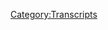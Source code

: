 {{DEFAULTSORT:
    #_TRANSCRIPT_0370:November 14-15, 2019
}}{{Transcript
    | title         = [[370: November 14-15, 2019]]
    | caption       = [https://knowledgefight.libsyn.com/knowledge-fight-november-14-15-2019 Listen to this episode on Libsyn]
    | episodeNumber = [[370: November 14-15, 2019|370]]
    | length        = 03:07:43
}}

{{MessageBox
    | header     = Warning: Bot Generated Content
    | text       = This transcript was automatically generated by transcription software and likely contains many mistakes and misattributions. Please check the audio for definitive quotes, attribution, and context.
    | image      = N3yvass4myg91.webp
    | imagewidth = 50px
    | id         = warning
}}

{{TranscriptBlock
    | name      = Unknown Speaker
    | timestamp = 00:00:00.000
    | text      = I'm sick of them posing as if they're the good guys, saying we are the bad guys, a knowledge
}}

{{TranscriptBlock
    | name      = Unknown Speaker
    | timestamp = 00:00:23.359
    | text      = fight.
}}

{{TranscriptBlock
    | name      = Unknown Speaker
    | timestamp = 00:00:24.359
    | text      = I'm sick of them posing as if they're the good guys, saying we are the bad guys, a knowledge
}}

{{TranscriptBlock
    | name      = Unknown Speaker
    | timestamp = 00:00:31.359
    | text      = fight.
}}

{{TranscriptBlock
    | name      = Unknown Speaker
    | timestamp = 00:00:32.359
    | text      = Dan and George, knowledge fight.
}}

{{TranscriptBlock
    | name      = Unknown Speaker
    | timestamp = 00:00:33.359
    | text      = Riddler, Riddler, Riddler.
}}

{{TranscriptBlock
    | name      = Unknown Speaker
    | timestamp = 00:00:34.359
    | text      = Need, need money.
}}

{{TranscriptBlock
    | name      = Unknown Speaker
    | timestamp = 00:00:35.359
    | text      = Riddler, Riddler, Riddler.
}}

{{TranscriptBlock
    | name      = Unknown Speaker
    | timestamp = 00:00:36.359
    | text      = Andy and Kansas.
}}

{{TranscriptBlock
    | name      = Unknown Speaker
    | timestamp = 00:00:37.359
    | text      = Andy and Kansas.
}}

{{TranscriptBlock
    | name      = Unknown Speaker
    | timestamp = 00:00:38.359
    | text      = Stop it.
}}

{{TranscriptBlock
    | name      = Unknown Speaker
    | timestamp = 00:00:39.359
    | text      = Andy and Kansas.
}}

{{TranscriptBlock
    | name      = Unknown Speaker
    | timestamp = 00:00:40.359
    | text      = Andy and Kansas.
}}

{{TranscriptBlock
    | name      = Unknown Speaker
    | timestamp = 00:00:41.359
    | text      = It's time to pray.
}}

{{TranscriptBlock
    | name      = Unknown Speaker
    | timestamp = 00:00:42.359
    | text      = Andy and Kansas, you're on the air.
}}

{{TranscriptBlock
    | name      = Unknown Speaker
    | timestamp = 00:00:43.359
    | text      = Thanks for holding us.
}}

{{TranscriptBlock
    | name      = Unknown Speaker
    | timestamp = 00:00:44.359
    | text      = Hello, Alex.
}}

{{TranscriptBlock
    | name      = Unknown Speaker
    | timestamp = 00:00:45.359
    | text      = I'm a first time caller.
}}

{{TranscriptBlock
    | name      = Unknown Speaker
    | timestamp = 00:00:46.359
    | text      = I'm a huge fan.
}}

{{TranscriptBlock
    | name      = Unknown Speaker
    | timestamp = 00:00:47.359
    | text      = I love your work.
}}

{{TranscriptBlock
    | name      = Unknown Speaker
    | timestamp = 00:00:48.359
    | text      = Knowledge fight.
}}

{{TranscriptBlock
    | name      = Unknown Speaker
    | timestamp = 00:00:49.359
    | text      = Knowledgefight.com.
}}

{{TranscriptBlock
    | name      = Unknown Speaker
    | timestamp = 00:00:55.359
    | text      = I love you.
}}

{{TranscriptBlock
    | name      = Unknown Speaker
    | timestamp = 00:00:59.359
    | text      = Hey, everybody.
}}

{{TranscriptBlock
    | name      = Unknown Speaker
    | timestamp = 00:01:00.359
    | text      = Welcome back to Knowledge Fight.
}}

{{TranscriptBlock
    | name      = Unknown Speaker
    | timestamp = 00:01:01.359
    | text      = I'm Dan.
}}

{{TranscriptBlock
    | name      = Unknown Speaker
    | timestamp = 00:01:02.359
    | text      = I'm Jordan.
}}

{{TranscriptBlock
    | name      = Unknown Speaker
    | timestamp = 00:01:03.359
    | text      = We're a couple dudes.
}}

{{TranscriptBlock
    | name      = Unknown Speaker
    | timestamp = 00:01:04.359
    | text      = I like to sit around, drink novelty beverages, and talk a little bit about Alex Jones.
}}

{{TranscriptBlock
    | name      = Unknown Speaker
    | timestamp = 00:01:06.040
    | text      = Indeed we are, Dan.
}}

{{TranscriptBlock
    | name      = Unknown Speaker
    | timestamp = 00:01:07.359
    | text      = Jordan.
}}

{{TranscriptBlock
    | name      = Unknown Speaker
    | timestamp = 00:01:08.359
    | text      = Dan?
}}

{{TranscriptBlock
    | name      = Unknown Speaker
    | timestamp = 00:01:09.359
    | text      = Jordan.
}}

{{TranscriptBlock
    | name      = Unknown Speaker
    | timestamp = 00:01:10.359
    | text      = Have you ever been on the receiving end of a random act of kindness by a stranger or
}}

{{TranscriptBlock
    | name      = Unknown Speaker
    | timestamp = 00:01:15.480
    | text      = the like?
}}

{{TranscriptBlock
    | name      = Unknown Speaker
    | timestamp = 00:01:16.480
    | text      = Yeah.
}}

{{TranscriptBlock
    | name      = Unknown Speaker
    | timestamp = 00:01:17.480
    | text      = Yeah, I'm sure.
}}

{{TranscriptBlock
    | name      = Unknown Speaker
    | timestamp = 00:01:18.480
    | text      = Okay, cool.
}}

{{TranscriptBlock
    | name      = Unknown Speaker
    | timestamp = 00:01:19.480
    | text      = Moving on.
}}

{{TranscriptBlock
    | name      = Unknown Speaker
    | timestamp = 00:01:20.480
    | text      = Now, onto the episode.
}}

{{TranscriptBlock
    | name      = Unknown Speaker
    | timestamp = 00:01:21.480
    | text      = We've got some people who are a random act of kindness who've joined in our Patreon.
}}

{{TranscriptBlock
    | name      = Unknown Speaker
    | timestamp = 00:01:29.480
    | text      = No, I'm certain I have a... Oh, I mean, I've... Wow, I can't remember the exact specifics
}}

{{TranscriptBlock
    | name      = Unknown Speaker
    | timestamp = 00:01:36.760
    | text      = of this, but someone went out of their way to give me my wallet back once.
}}

{{TranscriptBlock
    | name      = Unknown Speaker
    | timestamp = 00:01:39.719
    | text      = Oh, yeah.
}}

{{TranscriptBlock
    | name      = Unknown Speaker
    | timestamp = 00:01:40.719
    | text      = And I remember just the amazing relief of that.
}}

{{TranscriptBlock
    | name      = Unknown Speaker
    | timestamp = 00:01:43.599
    | text      = It was crazy, just the like, oh, thank God.
}}

{{TranscriptBlock
    | name      = Unknown Speaker
    | timestamp = 00:01:48.280
    | text      = You lose your wallet.
}}

{{TranscriptBlock
    | name      = Unknown Speaker
    | timestamp = 00:01:49.280
    | text      = You lose a lot.
}}

{{TranscriptBlock
    | name      = Unknown Speaker
    | timestamp = 00:01:50.280
    | text      = Oh, for sure.
}}

{{TranscriptBlock
    | name      = Unknown Speaker
    | timestamp = 00:01:51.280
    | text      = No, no, no.
}}

{{TranscriptBlock
    | name      = Unknown Speaker
    | timestamp = 00:01:52.280
    | text      = There's a lot of various things that are tough to replace, licenses, credit cards.
}}

{{TranscriptBlock
    | name      = Unknown Speaker
    | timestamp = 00:01:55.640
    | text      = I had my social security card in my wallet for a while.
}}

{{TranscriptBlock
    | name      = Unknown Speaker
    | timestamp = 00:01:57.840
    | text      = Yeah.
}}

{{TranscriptBlock
    | name      = Unknown Speaker
    | timestamp = 00:01:58.840
    | text      = I did too at that time.
}}

{{TranscriptBlock
    | name      = Unknown Speaker
    | timestamp = 00:01:59.840
    | text      = Yeah, yeah.
}}

{{TranscriptBlock
    | name      = Unknown Speaker
    | timestamp = 00:02:00.840
    | text      = Oh, shit.
}}

{{TranscriptBlock
    | name      = Unknown Speaker
    | timestamp = 00:02:01.840
    | text      = That's fucked up.
}}

{{TranscriptBlock
    | name      = Unknown Speaker
    | timestamp = 00:02:02.840
    | text      = Because I didn't realize anybody.
}}

{{TranscriptBlock
    | name      = Unknown Speaker
    | timestamp = 00:02:03.840
    | text      = Right.
}}

{{TranscriptBlock
    | name      = Unknown Speaker
    | timestamp = 00:02:04.840
    | text      = Oh, great.
}}

{{TranscriptBlock
    | name      = Unknown Speaker
    | timestamp = 00:02:05.840
    | text      = Now my social security card.
}}

{{TranscriptBlock
    | name      = Unknown Speaker
    | timestamp = 00:02:06.840
    | text      = Right, right, right.
}}

{{TranscriptBlock
    | name      = Unknown Speaker
    | timestamp = 00:02:07.840
    | text      = You can get a new card, but you can't get a new number.
}}

{{TranscriptBlock
    | name      = Unknown Speaker
    | timestamp = 00:02:08.840
    | text      = It was just like, fucking shit.
}}

{{TranscriptBlock
    | name      = Unknown Speaker
    | timestamp = 00:02:09.840
    | text      = I just thought everything was over.
}}

{{TranscriptBlock
    | name      = Unknown Speaker
    | timestamp = 00:02:10.840
    | text      = Yeah.
}}

{{TranscriptBlock
    | name      = Unknown Speaker
    | timestamp = 00:02:11.840
    | text      = I mean, not over, but- Right, right, right.
}}

{{TranscriptBlock
    | name      = Unknown Speaker
    | timestamp = 00:02:12.840
    | text      = Yeah, this person went out of their way to get the license back, or the wallet back to
}}

{{TranscriptBlock
    | name      = Unknown Speaker
    | timestamp = 00:02:17.240
    | text      = me.
}}

{{TranscriptBlock
    | name      = Unknown Speaker
    | timestamp = 00:02:18.240
    | text      = It was like, I'm missing from it.
}}

{{TranscriptBlock
    | name      = Unknown Speaker
    | timestamp = 00:02:19.240
    | text      = It was like... There are moments like that, that I definitely have experienced, but they're
}}

{{TranscriptBlock
    | name      = Unknown Speaker
    | timestamp = 00:02:23.680
    | text      = not... There's not a... I don't know why they don't stick out in my head as much.
}}

{{TranscriptBlock
    | name      = Unknown Speaker
    | timestamp = 00:02:27.319
    | text      = Isn't that awful?
}}

{{TranscriptBlock
    | name      = Unknown Speaker
    | timestamp = 00:02:28.319
    | text      = It's a bummer.
}}

{{TranscriptBlock
    | name      = Unknown Speaker
    | timestamp = 00:02:29.319
    | text      = That the fucking... I can remember single heckler nights, but there are some random
}}

{{TranscriptBlock
    | name      = Unknown Speaker
    | timestamp = 00:02:32.800
    | text      = acts of kindness.
}}

{{TranscriptBlock
    | name      = Unknown Speaker
    | timestamp = 00:02:33.800
    | text      = I'm like, man, that was really nice.
}}

{{TranscriptBlock
    | name      = Unknown Speaker
    | timestamp = 00:02:35.280
    | text      = Fuck that guy over there.
}}

{{TranscriptBlock
    | name      = Unknown Speaker
    | timestamp = 00:02:36.280
    | text      = Yeah.
}}

{{TranscriptBlock
    | name      = Unknown Speaker
    | timestamp = 00:02:37.280
    | text      = It's just how your brain works.
}}

{{TranscriptBlock
    | name      = Unknown Speaker
    | timestamp = 00:02:38.280
    | text      = Totally saved you from so much trouble.
}}

{{TranscriptBlock
    | name      = Unknown Speaker
    | timestamp = 00:02:39.280
    | text      = It's such a bummer.
}}

{{TranscriptBlock
    | name      = Unknown Speaker
    | timestamp = 00:02:40.280
    | text      = And you're like, eh.
}}

{{TranscriptBlock
    | name      = Unknown Speaker
    | timestamp = 00:02:41.280
    | text      = Moving along.
}}

{{TranscriptBlock
    | name      = Unknown Speaker
    | timestamp = 00:02:42.280
    | text      = Yeah, yeah, yeah.
}}

{{TranscriptBlock
    | name      = Unknown Speaker
    | timestamp = 00:02:43.280
    | text      = Next.
}}

{{TranscriptBlock
    | name      = Unknown Speaker
    | timestamp = 00:02:44.280
    | text      = There's one guy who mildly inconvenienced me, I'm going to think about for the next
}}

{{TranscriptBlock
    | name      = Unknown Speaker
    | timestamp = 00:02:46.159
    | text      = decade.
}}

{{TranscriptBlock
    | name      = Unknown Speaker
    | timestamp = 00:02:47.159
    | text      = Yup.
}}

{{TranscriptBlock
    | name      = Unknown Speaker
    | timestamp = 00:02:48.159
    | text      = That's pretty good.
}}

{{TranscriptBlock
    | name      = Unknown Speaker
    | timestamp = 00:02:49.159
    | text      = You got it.
}}

{{TranscriptBlock
    | name      = Unknown Speaker
    | timestamp = 00:02:50.159
    | text      = We should do something about that.
}}

{{TranscriptBlock
    | name      = Unknown Speaker
    | timestamp = 00:02:51.159
    | text      = We're probably going to die looking.
}}

{{TranscriptBlock
    | name      = Unknown Speaker
    | timestamp = 00:02:52.159
    | text      = I'm going to reflect on that and try and value nice moments more in the future.
}}

{{TranscriptBlock
    | name      = Unknown Speaker
    | timestamp = 00:02:56.439
    | text      = So Jordan, today we've got an interesting episode... Oh wait, there's a podcast where
}}

{{TranscriptBlock
    | name      = Unknown Speaker
    | timestamp = 00:02:59.919
    | text      = I don't know much about my memories of random acts of kindness, but I do know a lot about
}}

{{TranscriptBlock
    | name      = Unknown Speaker
    | timestamp = 00:03:03.400
    | text      = Alex Jones.
}}

{{TranscriptBlock
    | name      = Unknown Speaker
    | timestamp = 00:03:04.400
    | text      = And I don't know much about either, Dad.
}}

{{TranscriptBlock
    | name      = Unknown Speaker
    | timestamp = 00:03:06.060
    | text      = So today Jordan, of course, on Mondays where you're generally back in the past, going over
}}

{{TranscriptBlock
    | name      = Unknown Speaker
    | timestamp = 00:03:11.039
    | text      = 2013, seeing how Alex has progressed after the Sandy Hook shooting and the Boston bombing
}}

{{TranscriptBlock
    | name      = Unknown Speaker
    | timestamp = 00:03:16.800
    | text      = now.
}}

{{TranscriptBlock
    | name      = Unknown Speaker
    | timestamp = 00:03:17.800
    | text      = There's nothing important has gone on in the present day.
}}

{{TranscriptBlock
    | name      = Unknown Speaker
    | timestamp = 00:03:19.439
    | text      = I'm assuming we can just get back right into it, right?
}}

{{TranscriptBlock
    | name      = Unknown Speaker
    | timestamp = 00:03:22.000
    | text      = They can't, unfortunately.
}}

{{TranscriptBlock
    | name      = Unknown Speaker
    | timestamp = 00:03:23.000
    | text      = Oh no.
}}

{{TranscriptBlock
    | name      = Unknown Speaker
    | timestamp = 00:03:24.000
    | text      = Alex Jones has received a very bad piece of news.
}}

{{TranscriptBlock
    | name      = Unknown Speaker
    | timestamp = 00:03:28.120
    | text      = Oh yeah, what's that?
}}

{{TranscriptBlock
    | name      = Unknown Speaker
    | timestamp = 00:03:30.120
    | text      = That Roger Stone is going to prison.
}}

{{TranscriptBlock
    | name      = Unknown Speaker
    | timestamp = 00:03:33.039
    | text      = Somebody has let me know.
}}

{{TranscriptBlock
    | name      = Unknown Speaker
    | timestamp = 00:03:35.039
    | text      = Roger Stone has been found guilty on all seven charges that he was facing, and he's looking
}}

{{TranscriptBlock
    | name      = Unknown Speaker
    | timestamp = 00:03:40.039
    | text      = at up to 50 years in prison, but of course he's not going to get 50 years.
}}

{{TranscriptBlock
    | name      = Unknown Speaker
    | timestamp = 00:03:42.960
    | text      = No, no.
}}

{{TranscriptBlock
    | name      = Unknown Speaker
    | timestamp = 00:03:43.960
    | text      = He's going to get three.
}}

{{TranscriptBlock
    | name      = Unknown Speaker
    | timestamp = 00:03:44.960
    | text      = It's going to be pathetic.
}}

{{TranscriptBlock
    | name      = Unknown Speaker
    | timestamp = 00:03:45.960
    | text      = It seems low, but I would be surprised if it's more than like eight.
}}

{{TranscriptBlock
    | name      = Unknown Speaker
    | timestamp = 00:03:50.360
    | text      = That's kind of where I'm at.
}}

{{TranscriptBlock
    | name      = Unknown Speaker
    | timestamp = 00:03:52.199
    | text      = And in terms of how much time he's actually going to serve, I would be surprised if it's
}}

{{TranscriptBlock
    | name      = Unknown Speaker
    | timestamp = 00:03:55.759
    | text      = more than three or four.
}}

{{TranscriptBlock
    | name      = Unknown Speaker
    | timestamp = 00:03:58.159
    | text      = Whatever the case is, I think that would be silly for us to guess at this point.
}}

{{TranscriptBlock
    | name      = Unknown Speaker
    | timestamp = 00:04:02.120
    | text      = So whatever, what will happen will happen, we'll learn along the way.
}}

{{TranscriptBlock
    | name      = Unknown Speaker
    | timestamp = 00:04:05.919
    | text      = But if he gets 50 years in prison, that'll be the most hilarious thing ever.
}}

{{TranscriptBlock
    | name      = Unknown Speaker
    | timestamp = 00:04:09.280
    | text      = We will definitely be drinking champagne on that day.
}}

{{TranscriptBlock
    | name      = Unknown Speaker
    | timestamp = 00:04:11.280
    | text      = I don't think so, actually, because I would be kind of against that.
}}

{{TranscriptBlock
    | name      = Unknown Speaker
    | timestamp = 00:04:14.199
    | text      = I am super against it, too.
}}

{{TranscriptBlock
    | name      = Unknown Speaker
    | timestamp = 00:04:16.360
    | text      = That's the worst part.
}}

{{TranscriptBlock
    | name      = Unknown Speaker
    | timestamp = 00:04:17.360
    | text      = I think it's way too strong a sentence.
}}

{{TranscriptBlock
    | name      = Unknown Speaker
    | timestamp = 00:04:19.439
    | text      = Even as much as I hate Roger, I think...
}}

{{TranscriptBlock
    | name      = Unknown Speaker
    | timestamp = 00:04:23.240
    | text      = I'm against long prison sentences.
}}

{{TranscriptBlock
    | name      = Unknown Speaker
    | timestamp = 00:04:25.600
    | text      = I have to continue to be against long prison sentences despite how fucking awful Roger
}}

{{TranscriptBlock
    | name      = Unknown Speaker
    | timestamp = 00:04:32.199
    | text      = Stone is.
}}

{{TranscriptBlock
    | name      = Unknown Speaker
    | timestamp = 00:04:33.199
    | text      = Even a shorter prison sentence for him, I'm not positive, is productive.
}}

{{TranscriptBlock
    | name      = Unknown Speaker
    | timestamp = 00:04:36.360
    | text      = Yeah, I don't think there's any rehabilitation that...
}}

{{TranscriptBlock
    | name      = Unknown Speaker
    | timestamp = 00:04:39.560
    | text      = That's like saying Jim Bakker was rehabilitated, like it's not happening.
}}

{{TranscriptBlock
    | name      = Unknown Speaker
    | timestamp = 00:04:43.000
    | text      = I don't know what you do, because the issue is you've got to take away or somehow mitigate
}}

{{TranscriptBlock
    | name      = Unknown Speaker
    | timestamp = 00:04:47.680
    | text      = his ability to be, as they say, a rat fucker.
}}

{{TranscriptBlock
    | name      = Unknown Speaker
    | timestamp = 00:04:51.240
    | text      = I think you have to cut his tongue out?
}}

{{TranscriptBlock
    | name      = Unknown Speaker
    | timestamp = 00:04:53.759
    | text      = What are we doing?
}}

{{TranscriptBlock
    | name      = Unknown Speaker
    | timestamp = 00:04:54.759
    | text      = No.
}}

{{TranscriptBlock
    | name      = Unknown Speaker
    | timestamp = 00:04:55.759
    | text      = I don't know if going to prison achieves that goal.
}}

{{TranscriptBlock
    | name      = Unknown Speaker
    | timestamp = 00:04:57.800
    | text      = He's not going to learn a lesson.
}}

{{TranscriptBlock
    | name      = Unknown Speaker
    | timestamp = 00:04:59.040
    | text      = No, there's no lessons to be learned.
}}

{{TranscriptBlock
    | name      = Unknown Speaker
    | timestamp = 00:05:00.759
    | text      = No, I don't pretend to know the right answer.
}}

{{TranscriptBlock
    | name      = Unknown Speaker
    | timestamp = 00:05:04.480
    | text      = But whatever the case is, Alex thinks he's going to get 50 plus years in prison.
}}

{{TranscriptBlock
    | name      = Unknown Speaker
    | timestamp = 00:05:08.839
    | text      = Of course.
}}

{{TranscriptBlock
    | name      = Unknown Speaker
    | timestamp = 00:05:09.839
    | text      = They're just going to let him die in prison.
}}

{{TranscriptBlock
    | name      = Unknown Speaker
    | timestamp = 00:05:11.560
    | text      = Whatever.
}}

{{TranscriptBlock
    | name      = Unknown Speaker
    | timestamp = 00:05:13.399
    | text      = So we have to go over this, because it's an unfolding saga in Alex's life.
}}

{{TranscriptBlock
    | name      = Unknown Speaker
    | timestamp = 00:05:17.560
    | text      = So today we're going over November 14th and 15th of 2019, which is, I guess, what would
}}

{{TranscriptBlock
    | name      = Unknown Speaker
    | timestamp = 00:05:24.399
    | text      = that have been?
}}

{{TranscriptBlock
    | name      = Unknown Speaker
    | timestamp = 00:05:25.399
    | text      = Thursday and Friday of last week.
}}

{{TranscriptBlock
    | name      = Unknown Speaker
    | timestamp = 00:05:28.040
    | text      = And so Thursday, the 14th, is when Alex still doesn't know what's going to happen.
}}

{{TranscriptBlock
    | name      = Unknown Speaker
    | timestamp = 00:05:34.800
    | text      = Roger isn't sentenced until Friday.
}}

{{TranscriptBlock
    | name      = Unknown Speaker
    | timestamp = 00:05:36.939
    | text      = So his behavior before sentencing and after, I think you'll see his behavior isn't great.
}}

{{TranscriptBlock
    | name      = Unknown Speaker
    | timestamp = 00:05:44.079
    | text      = Okay.
}}

{{TranscriptBlock
    | name      = Unknown Speaker
    | timestamp = 00:05:45.079
    | text      = Right.
}}

{{TranscriptBlock
    | name      = Unknown Speaker
    | timestamp = 00:05:46.079
    | text      = And so we'll enjoy that as we go along.
}}

{{TranscriptBlock
    | name      = Unknown Speaker
    | timestamp = 00:05:48.319
    | text      = But before we get down to business today, we've got to take a moment to say thank you
}}

{{TranscriptBlock
    | name      = Unknown Speaker
    | timestamp = 00:05:50.600
    | text      = to some folks who have signed up and are supporting the show.
}}

{{TranscriptBlock
    | name      = Unknown Speaker
    | timestamp = 00:05:53.360
    | text      = So first of all, Samuel, thank you so much.
}}

{{TranscriptBlock
    | name      = Unknown Speaker
    | timestamp = 00:05:55.199
    | text      = You are now a policy wonk.
}}

{{TranscriptBlock
    | name      = Unknown Speaker
    | timestamp = 00:05:56.399
    | text      = I'm a policy wonk.
}}

{{TranscriptBlock
    | name      = Unknown Speaker
    | timestamp = 00:05:57.399
    | text      = Thank you, Samuel.
}}

{{TranscriptBlock
    | name      = Unknown Speaker
    | timestamp = 00:05:58.399
    | text      = Next, Steve.
}}

{{TranscriptBlock
    | name      = Unknown Speaker
    | timestamp = 00:05:59.399
    | text      = Thank you so much.
}}

{{TranscriptBlock
    | name      = Unknown Speaker
    | timestamp = 00:06:00.399
    | text      = Not pajanic, but Steve, thank you so much.
}}

{{TranscriptBlock
    | name      = Unknown Speaker
    | timestamp = 00:06:01.959
    | text      = You are now a policy wonk.
}}

{{TranscriptBlock
    | name      = Unknown Speaker
    | timestamp = 00:06:02.959
    | text      = I'm a policy wonk.
}}

{{TranscriptBlock
    | name      = Unknown Speaker
    | timestamp = 00:06:03.959
    | text      = Thank you, Steve.
}}

{{TranscriptBlock
    | name      = Unknown Speaker
    | timestamp = 00:06:04.959
    | text      = Next, Bread Man.
}}

{{TranscriptBlock
    | name      = Unknown Speaker
    | timestamp = 00:06:05.959
    | text      = Thank you so much.
}}

{{TranscriptBlock
    | name      = Unknown Speaker
    | timestamp = 00:06:06.959
    | text      = You are now a policy wonk.
}}

{{TranscriptBlock
    | name      = Unknown Speaker
    | timestamp = 00:06:07.959
    | text      = I'm a policy wonk.
}}

{{TranscriptBlock
    | name      = Unknown Speaker
    | timestamp = 00:06:08.959
    | text      = Thank you, Bread Man.
}}

{{TranscriptBlock
    | name      = Unknown Speaker
    | timestamp = 00:06:10.160
    | text      = Yeah.
}}

{{TranscriptBlock
    | name      = Unknown Speaker
    | timestamp = 00:06:11.160
    | text      = Next, Amber from The Vault.
}}

{{TranscriptBlock
    | name      = Unknown Speaker
    | timestamp = 00:06:12.519
    | text      = Thank you so much.
}}

{{TranscriptBlock
    | name      = Unknown Speaker
    | timestamp = 00:06:13.519
    | text      = You are now a policy wonk.
}}

{{TranscriptBlock
    | name      = Unknown Speaker
    | timestamp = 00:06:14.519
    | text      = I'm a policy wonk.
}}

{{TranscriptBlock
    | name      = Unknown Speaker
    | timestamp = 00:06:15.519
    | text      = Thank you, Amber from the Vault.
}}

{{TranscriptBlock
    | name      = Unknown Speaker
    | timestamp = 00:06:16.519
    | text      = Next, Nick.
}}

{{TranscriptBlock
    | name      = Unknown Speaker
    | timestamp = 00:06:17.660
    | text      = Thank you so much.
}}

{{TranscriptBlock
    | name      = Unknown Speaker
    | timestamp = 00:06:18.660
    | text      = You're now a policy wonk.
}}

{{TranscriptBlock
    | name      = Unknown Speaker
    | timestamp = 00:06:19.660
    | text      = I'm a policy wonk.
}}

{{TranscriptBlock
    | name      = Unknown Speaker
    | timestamp = 00:06:20.660
    | text      = Thank you, Nick.
}}

{{TranscriptBlock
    | name      = Unknown Speaker
    | timestamp = 00:06:21.660
    | text      = Next, Lindsey.
}}

{{TranscriptBlock
    | name      = Unknown Speaker
    | timestamp = 00:06:22.660
    | text      = Thank you so much.
}}

{{TranscriptBlock
    | name      = Unknown Speaker
    | timestamp = 00:06:23.660
    | text      = You are now a policy wonk.
}}

{{TranscriptBlock
    | name      = Unknown Speaker
    | timestamp = 00:06:24.660
    | text      = I'm a policy wonk.
}}

{{TranscriptBlock
    | name      = Unknown Speaker
    | timestamp = 00:06:25.660
    | text      = Thank you, Lindsey.
}}

{{TranscriptBlock
    | name      = Unknown Speaker
    | timestamp = 00:06:26.660
    | text      = Thank you, Lindsey.
}}

{{TranscriptBlock
    | name      = Unknown Speaker
    | timestamp = 00:06:27.660
    | text      = And finally, I'd like to say thank you to a couple of people who bumped up their donation
}}

{{TranscriptBlock
    | name      = Unknown Speaker
    | timestamp = 00:06:29.519
    | text      = are on an elevated level, and we appreciate that very much.
}}

{{TranscriptBlock
    | name      = Unknown Speaker
    | timestamp = 00:06:32.720
    | text      = And unfortunately, they are both people who have maybe corrected my pronunciation in the
}}

{{TranscriptBlock
    | name      = Unknown Speaker
    | timestamp = 00:06:37.699
    | text      = past.
}}

{{TranscriptBlock
    | name      = Unknown Speaker
    | timestamp = 00:06:38.699
    | text      = Oh no.
}}

{{TranscriptBlock
    | name      = Unknown Speaker
    | timestamp = 00:06:39.699
    | text      = Oh no.
}}

{{TranscriptBlock
    | name      = Unknown Speaker
    | timestamp = 00:06:40.699
    | text      = And this is a redemption arc?
}}

{{TranscriptBlock
    | name      = Unknown Speaker
    | timestamp = 00:06:42.339
    | text      = I know.
}}

{{TranscriptBlock
    | name      = Unknown Speaker
    | timestamp = 00:06:43.339
    | text      = And oh man.
}}

{{TranscriptBlock
    | name      = Unknown Speaker
    | timestamp = 00:06:44.339
    | text      = I think I might have gotten it right.
}}

{{TranscriptBlock
    | name      = Unknown Speaker
    | timestamp = 00:06:45.339
    | text      = Naja, thank you so much.
}}

{{TranscriptBlock
    | name      = Unknown Speaker
    | timestamp = 00:06:46.339
    | text      = You are now a technocrat.
}}

{{TranscriptBlock
    | name      = Unknown Speaker
    | timestamp = 00:06:48.259
    | text      = And Ayo, thank you so much.
}}

{{TranscriptBlock
    | name      = Unknown Speaker
    | timestamp = 00:06:49.639
    | text      = You are now a technocrat.
}}

{{TranscriptBlock
    | name      = Unknown Speaker
    | timestamp = 00:06:50.980
    | text      = I'm a policy wonk.
}}

{{TranscriptBlock
    | name      = Unknown Speaker
    | timestamp = 00:06:51.980
    | text      = Crikey, mate.
}}

{{TranscriptBlock
    | name      = Unknown Speaker
    | timestamp = 00:06:52.980
    | text      = That's fantastic.
}}

{{TranscriptBlock
    | name      = Unknown Speaker
    | timestamp = 00:06:53.980
    | text      = Have yourself a brew.
}}

{{TranscriptBlock
    | name      = Unknown Speaker
    | timestamp = 00:06:54.980
    | text      = How's your 401k doing, bro?
}}

{{TranscriptBlock
    | name      = Unknown Speaker
    | timestamp = 00:06:56.980
    | text      = We got to go full tilt boogie on this Watson, all right?
}}

{{TranscriptBlock
    | name      = Unknown Speaker
    | timestamp = 00:06:59.300
    | text      = Let's just get down to business.
}}

{{TranscriptBlock
    | name      = Unknown Speaker
    | timestamp = 00:07:00.860
    | text      = We ain't making that money off that heroin.
}}

{{TranscriptBlock
    | name      = Unknown Speaker
    | timestamp = 00:07:02.939
    | text      = Why you pimps so good?
}}

{{TranscriptBlock
    | name      = Unknown Speaker
    | timestamp = 00:07:04.860
    | text      = My neck is freakishly large.
}}

{{TranscriptBlock
    | name      = Unknown Speaker
    | timestamp = 00:07:06.500
    | text      = I declare info war on you.
}}

{{TranscriptBlock
    | name      = Unknown Speaker
    | timestamp = 00:07:09.100
    | text      = Thank you so much, Naja and Ayo.
}}

{{TranscriptBlock
    | name      = Unknown Speaker
    | timestamp = 00:07:10.980
    | text      = We appreciate it very much.
}}

{{TranscriptBlock
    | name      = Unknown Speaker
    | timestamp = 00:07:11.980
    | text      = Thank you very much.
}}

{{TranscriptBlock
    | name      = Unknown Speaker
    | timestamp = 00:07:12.980
    | text      = If you're out there listening and you're thinking, hey, I enjoy what these gents do, I'd like
}}

{{TranscriptBlock
    | name      = Unknown Speaker
    | timestamp = 00:07:15.620
    | text      = to support the show, you can do that by going to our website, knowledgefate.com, clicking
}}

{{TranscriptBlock
    | name      = Unknown Speaker
    | timestamp = 00:07:19.019
    | text      = the button that says support the show, we'd appreciate it.
}}

{{TranscriptBlock
    | name      = Unknown Speaker
    | timestamp = 00:07:22.180
    | text      = Indeed we would.
}}

{{TranscriptBlock
    | name      = Unknown Speaker
    | timestamp = 00:07:23.180
    | text      = That's ominous.
}}

{{TranscriptBlock
    | name      = Unknown Speaker
    | timestamp = 00:07:24.180
    | text      = So, Jordan, before we get down to business, let's hear an out of context drop from today's
}}

{{TranscriptBlock
    | name      = Unknown Speaker
    | timestamp = 00:07:29.779
    | text      = show.
}}

{{TranscriptBlock
    | name      = Unknown Speaker
    | timestamp = 00:07:30.779
    | text      = I'm going to start once they're asking me what TikTok is.
}}

{{TranscriptBlock
    | name      = Unknown Speaker
    | timestamp = 00:07:32.980
    | text      = I'm curious too.
}}

{{TranscriptBlock
    | name      = Unknown Speaker
    | timestamp = 00:07:35.019
    | text      = Was that when he was on the stand?
}}

{{TranscriptBlock
    | name      = Unknown Speaker
    | timestamp = 00:07:38.579
    | text      = Was he under oath whenever he had to answer that question?
}}

{{TranscriptBlock
    | name      = Unknown Speaker
    | timestamp = 00:07:40.699
    | text      = It might've just been in the halls.
}}

{{TranscriptBlock
    | name      = Unknown Speaker
    | timestamp = 00:07:43.699
    | text      = Someone asking him about- What's TikTok?
}}

{{TranscriptBlock
    | name      = Unknown Speaker
    | timestamp = 00:07:47.060
    | text      = What's a TikTok?
}}

{{TranscriptBlock
    | name      = Unknown Speaker
    | timestamp = 00:07:48.060
    | text      = What did he say?
}}

{{TranscriptBlock
    | name      = Unknown Speaker
    | timestamp = 00:07:50.060
    | text      = What did Alex say?
}}

{{TranscriptBlock
    | name      = Unknown Speaker
    | timestamp = 00:07:51.699
    | text      = I don't know.
}}

{{TranscriptBlock
    | name      = Unknown Speaker
    | timestamp = 00:07:52.699
    | text      = He didn't get his answer to that very pressing question.
}}

{{TranscriptBlock
    | name      = Unknown Speaker
    | timestamp = 00:07:56.259
    | text      = I took my children's phones away.
}}

{{TranscriptBlock
    | name      = Unknown Speaker
    | timestamp = 00:07:58.100
    | text      = So, Jordan, today, like I said, this is the saga of Roger and Alex.
}}

{{TranscriptBlock
    | name      = Unknown Speaker
    | timestamp = 00:08:05.620
    | text      = On the 14th- A song of ice and fire, if you will.
}}

{{TranscriptBlock
    | name      = Unknown Speaker
    | timestamp = 00:08:09.560
    | text      = On the 14th, Roger's case is still ongoing and Alex behaves in ways that I think probably
}}

{{TranscriptBlock
    | name      = Unknown Speaker
    | timestamp = 00:08:16.240
    | text      = caused some problems for Roger's trial.
}}

{{TranscriptBlock
    | name      = Unknown Speaker
    | timestamp = 00:08:20.899
    | text      = He's on air and his big position is essentially that this is going to be a railroading.
}}

{{TranscriptBlock
    | name      = Unknown Speaker
    | timestamp = 00:08:26.379
    | text      = They want to basically railroad Roger Stone, as we all know.
}}

{{TranscriptBlock
    | name      = Unknown Speaker
    | timestamp = 00:08:36.100
    | text      = And once they set the precedent for that, they think they're going to railroad everybody
}}

{{TranscriptBlock
    | name      = Unknown Speaker
    | timestamp = 00:08:39.539
    | text      = else and it's real cheering and it's woken a lot of people up.
}}

{{TranscriptBlock
    | name      = Unknown Speaker
    | timestamp = 00:08:47.299
    | text      = And I've learned a lot of really horrible things about the trial from the Stone camp
}}

{{TranscriptBlock
    | name      = Unknown Speaker
    | timestamp = 00:08:50.500
    | text      = last night and this morning and reporters that are going to be joining us.
}}

{{TranscriptBlock
    | name      = Unknown Speaker
    | timestamp = 00:08:55.820
    | text      = And this whole thing is a lot bigger than Roger Stone.
}}

{{TranscriptBlock
    | name      = Unknown Speaker
    | timestamp = 00:08:58.440
    | text      = This is about due process in this country being flushed down the toilet because once
}}

{{TranscriptBlock
    | name      = Unknown Speaker
    | timestamp = 00:09:05.019
    | text      = due process is gone, if you think there's already tyranny in this country, well, wait,
}}

{{TranscriptBlock
    | name      = Unknown Speaker
    | timestamp = 00:09:09.220
    | text      = we'll get as bad as North Korea, probably a lot worse because we tend to do everything
}}

{{TranscriptBlock
    | name      = Unknown Speaker
    | timestamp = 00:09:13.620
    | text      = real big here in America.
}}

{{TranscriptBlock
    | name      = Unknown Speaker
    | timestamp = 00:09:15.500
    | text      = I'd like to point out that yesterday on his show, Steve Pacenik was on talking about how
}}

{{TranscriptBlock
    | name      = Unknown Speaker
    | timestamp = 00:09:20.299
    | text      = due process doesn't work in the United States and it's a joke.
}}

{{TranscriptBlock
    | name      = Unknown Speaker
    | timestamp = 00:09:23.580
    | text      = What's the problem?
}}

{{TranscriptBlock
    | name      = Unknown Speaker
    | timestamp = 00:09:24.580
    | text      = Get rid of it.
}}

{{TranscriptBlock
    | name      = Unknown Speaker
    | timestamp = 00:09:25.580
    | text      = It's due process.
}}

{{TranscriptBlock
    | name      = Unknown Speaker
    | timestamp = 00:09:26.580
    | text      = What?
}}

{{TranscriptBlock
    | name      = Unknown Speaker
    | timestamp = 00:09:27.580
    | text      = From day to day, anything can be true, Dan.
}}

{{TranscriptBlock
    | name      = Unknown Speaker
    | timestamp = 00:09:28.580
    | text      = I just need a guy in the Department of Justice who will throw people in prison.
}}

{{TranscriptBlock
    | name      = Unknown Speaker
    | timestamp = 00:09:32.460
    | text      = I don't know.
}}

{{TranscriptBlock
    | name      = Unknown Speaker
    | timestamp = 00:09:33.460
    | text      = Yeah.
}}

{{TranscriptBlock
    | name      = Unknown Speaker
    | timestamp = 00:09:34.460
    | text      = I don't have any faith in courts.
}}

{{TranscriptBlock
    | name      = Unknown Speaker
    | timestamp = 00:09:35.460
    | text      = No, no.
}}

{{TranscriptBlock
    | name      = Unknown Speaker
    | timestamp = 00:09:36.460
    | text      = Oh, man.
}}

{{TranscriptBlock
    | name      = Unknown Speaker
    | timestamp = 00:09:37.460
    | text      = Yeah.
}}

{{TranscriptBlock
    | name      = Unknown Speaker
    | timestamp = 00:09:38.460
    | text      = So, I mean, he had a very trusted guest talking about, oh, this guy's amazing.
}}

{{TranscriptBlock
    | name      = Unknown Speaker
    | timestamp = 00:09:42.419
    | text      = And this is about the end of due process in America and it's not for me.
}}

{{TranscriptBlock
    | name      = Unknown Speaker
    | timestamp = 00:09:47.059
    | text      = It's for them.
}}

{{TranscriptBlock
    | name      = Unknown Speaker
    | timestamp = 00:09:48.059
    | text      = Why is it happening to me?
}}

{{TranscriptBlock
    | name      = Unknown Speaker
    | timestamp = 00:09:49.700
    | text      = Yeah.
}}

{{TranscriptBlock
    | name      = Unknown Speaker
    | timestamp = 00:09:50.700
    | text      = So, Alex is primarily focused on Roger Stone's case, but he's also touching in on the impeachment
}}

{{TranscriptBlock
    | name      = Unknown Speaker
    | timestamp = 00:09:58.620
    | text      = inquiry.
}}

{{TranscriptBlock
    | name      = Unknown Speaker
    | timestamp = 00:09:59.620
    | text      = Sure.
}}

{{TranscriptBlock
    | name      = Unknown Speaker
    | timestamp = 00:10:00.620
    | text      = Largely, his take on it is dismissive.
}}

{{TranscriptBlock
    | name      = Unknown Speaker
    | timestamp = 00:10:04.740
    | text      = It's more or less not covering any of the substance of what's going on.
}}

{{TranscriptBlock
    | name      = Unknown Speaker
    | timestamp = 00:10:09.179
    | text      = Oh, yeah, yeah.
}}

{{TranscriptBlock
    | name      = Unknown Speaker
    | timestamp = 00:10:10.179
    | text      = That's the rule.
}}

{{TranscriptBlock
    | name      = Unknown Speaker
    | timestamp = 00:10:11.179
    | text      = None of the things that are being said by like Bill Taylor or the former ambassador
}}

{{TranscriptBlock
    | name      = Unknown Speaker
    | timestamp = 00:10:15.259
    | text      = to Ukraine.
}}

{{TranscriptBlock
    | name      = Unknown Speaker
    | timestamp = 00:10:17.259
    | text      = Just sort of just letting a lot of that stuff go on set.
}}

{{TranscriptBlock
    | name      = Unknown Speaker
    | timestamp = 00:10:19.179
    | text      = I think Fox News is eventually going to run reruns of H.R. Puff and stuff and all that
}}

{{TranscriptBlock
    | name      = Unknown Speaker
    | timestamp = 00:10:24.500
    | text      = stuff because they are not really happy with what's going on.
}}

{{TranscriptBlock
    | name      = Unknown Speaker
    | timestamp = 00:10:28.299
    | text      = It seems like Alex is in the same camp.
}}

{{TranscriptBlock
    | name      = Unknown Speaker
    | timestamp = 00:10:30.179
    | text      = He's not going the same route as a lot of these other media outlets that I've seen where
}}

{{TranscriptBlock
    | name      = Unknown Speaker
    | timestamp = 00:10:34.259
    | text      = their coverage is like, oh, this is boring.
}}

{{TranscriptBlock
    | name      = Unknown Speaker
    | timestamp = 00:10:36.419
    | text      = Yeah.
}}

{{TranscriptBlock
    | name      = Unknown Speaker
    | timestamp = 00:10:37.419
    | text      = Yeah.
}}

{{TranscriptBlock
    | name      = Unknown Speaker
    | timestamp = 00:10:38.419
    | text      = Yeah.
}}

{{TranscriptBlock
    | name      = Unknown Speaker
    | timestamp = 00:10:39.419
    | text      = Thanks, guys.
}}

{{TranscriptBlock
    | name      = Unknown Speaker
    | timestamp = 00:10:40.419
    | text      = His is just like, ah, it's a dog and pony show.
}}

{{TranscriptBlock
    | name      = Unknown Speaker
    | timestamp = 00:10:41.419
    | text      = Sure.
}}

{{TranscriptBlock
    | name      = Unknown Speaker
    | timestamp = 00:10:42.419
    | text      = Sure.
}}

{{TranscriptBlock
    | name      = Unknown Speaker
    | timestamp = 00:10:43.419
    | text      = So, in terms of the impeachment, he has a weird theory about it.
}}

{{TranscriptBlock
    | name      = Unknown Speaker
    | timestamp = 00:10:46.580
    | text      = And that's the next phase is the Democrats are now calling for there not to be a trial
}}

{{TranscriptBlock
    | name      = Unknown Speaker
    | timestamp = 00:10:51.460
    | text      = in the Senate.
}}

{{TranscriptBlock
    | name      = Unknown Speaker
    | timestamp = 00:10:52.860
    | text      = Just if the House votes that impeachment proceedings have initiated, well, they're already had
}}

{{TranscriptBlock
    | name      = Unknown Speaker
    | timestamp = 00:10:58.340
    | text      = the trial.
}}

{{TranscriptBlock
    | name      = Unknown Speaker
    | timestamp = 00:10:59.340
    | text      = They're claiming, you know, that's not how it works with this show trial.
}}

{{TranscriptBlock
    | name      = Unknown Speaker
    | timestamp = 00:11:02.379
    | text      = And so the Senate doesn't need one way because if they have a real trial, Trump will be totally
}}

{{TranscriptBlock
    | name      = Unknown Speaker
    | timestamp = 00:11:08.159
    | text      = and completely exonerated, just like Roger Stone would have been.
}}

{{TranscriptBlock
    | name      = Unknown Speaker
    | timestamp = 00:11:12.500
    | text      = In the Senate, predicting that Roger Stone will be found guilty.
}}

{{TranscriptBlock
    | name      = Unknown Speaker
    | timestamp = 00:11:16.419
    | text      = I don't believe there's a lot of truth to what Alex is saying about, like, I don't even
}}

{{TranscriptBlock
    | name      = Unknown Speaker
    | timestamp = 00:11:19.860
    | text      = need to do anything in the Senate.
}}

{{TranscriptBlock
    | name      = Unknown Speaker
    | timestamp = 00:11:20.980
    | text      = It's all taken care of here.
}}

{{TranscriptBlock
    | name      = Unknown Speaker
    | timestamp = 00:11:22.139
    | text      = I'm sure whatever procedure needs to be taken, people would be fine with.
}}

{{TranscriptBlock
    | name      = Unknown Speaker
    | timestamp = 00:11:26.980
    | text      = And I don't think that I've heard many voices and Democratic or left sides have any faith
}}

{{TranscriptBlock
    | name      = Unknown Speaker
    | timestamp = 00:11:33.059
    | text      = that the Senate is going to vote to remove, even if the impeachment makes it through the
}}

{{TranscriptBlock
    | name      = Unknown Speaker
    | timestamp = 00:11:36.659
    | text      = House.
}}

{{TranscriptBlock
    | name      = Unknown Speaker
    | timestamp = 00:11:37.659
    | text      = Oh, yeah.
}}

{{TranscriptBlock
    | name      = Unknown Speaker
    | timestamp = 00:11:38.659
    | text      = No, no, no.
}}

{{TranscriptBlock
    | name      = Unknown Speaker
    | timestamp = 00:11:39.659
    | text      = I don't think anybody thinks that that's going to proceed that way.
}}

{{TranscriptBlock
    | name      = Unknown Speaker
    | timestamp = 00:11:41.659
    | text      = Right.
}}

{{TranscriptBlock
    | name      = Unknown Speaker
    | timestamp = 00:11:42.659
    | text      = Well, nobody does.
}}

{{TranscriptBlock
    | name      = Unknown Speaker
    | timestamp = 00:11:43.659
    | text      = I think everybody on the right agrees we can handle this.
}}

{{TranscriptBlock
    | name      = Unknown Speaker
    | timestamp = 00:11:47.580
    | text      = And Trump is really trying hard to make it so they can't.
}}

{{TranscriptBlock
    | name      = Unknown Speaker
    | timestamp = 00:11:51.220
    | text      = Like if Trump would just be quiet, I swear to God, everything would be fine.
}}

{{TranscriptBlock
    | name      = Unknown Speaker
    | timestamp = 00:11:55.620
    | text      = They'd they'd keep up.
}}

{{TranscriptBlock
    | name      = Unknown Speaker
    | timestamp = 00:11:57.100
    | text      = They'd have 40 senators vote to exonerate him.
}}

{{TranscriptBlock
    | name      = Unknown Speaker
    | timestamp = 00:11:59.899
    | text      = He'd be fine.
}}

{{TranscriptBlock
    | name      = Unknown Speaker
    | timestamp = 00:12:00.899
    | text      = Everything would go on.
}}

{{TranscriptBlock
    | name      = Unknown Speaker
    | timestamp = 00:12:01.899
    | text      = He'd probably win the election.
}}

{{TranscriptBlock
    | name      = Unknown Speaker
    | timestamp = 00:12:03.139
    | text      = But he keeps tweeting and he's threatening a witness and they're like, God damn it.
}}

{{TranscriptBlock
    | name      = Unknown Speaker
    | timestamp = 00:12:07.139
    | text      = Shut up.
}}

{{TranscriptBlock
    | name      = Unknown Speaker
    | timestamp = 00:12:08.139
    | text      = We're saving you.
}}

{{TranscriptBlock
    | name      = Unknown Speaker
    | timestamp = 00:12:09.139
    | text      = We're trying.
}}

{{TranscriptBlock
    | name      = Unknown Speaker
    | timestamp = 00:12:10.139
    | text      = Yeah.
}}

{{TranscriptBlock
    | name      = Unknown Speaker
    | timestamp = 00:12:11.139
    | text      = It's a it's a little weird.
}}

{{TranscriptBlock
    | name      = Unknown Speaker
    | timestamp = 00:12:12.139
    | text      = Yeah.
}}

{{TranscriptBlock
    | name      = Unknown Speaker
    | timestamp = 00:12:13.139
    | text      = And then there, Alex is saying that he predicts Roger is going to be found guilty.
}}

{{TranscriptBlock
    | name      = Unknown Speaker
    | timestamp = 00:12:16.100
    | text      = Well, yeah, that's because he did it.
}}

{{TranscriptBlock
    | name      = Unknown Speaker
    | timestamp = 00:12:18.100
    | text      = That's because he knows that Roger's fucking real guilty.
}}

{{TranscriptBlock
    | name      = Unknown Speaker
    | timestamp = 00:12:22.500
    | text      = So Alex goes on with his prediction here.
}}

{{TranscriptBlock
    | name      = Unknown Speaker
    | timestamp = 00:12:25.259
    | text      = And as you can see, very conveniently sets up the whatever the case, even if he's guilty,
}}

{{TranscriptBlock
    | name      = Unknown Speaker
    | timestamp = 00:12:30.659
    | text      = he's not guilty.
}}

{{TranscriptBlock
    | name      = Unknown Speaker
    | timestamp = 00:12:31.659
    | text      = Narratives.
}}

{{TranscriptBlock
    | name      = Unknown Speaker
    | timestamp = 00:12:32.659
    | text      = I am predicting that Roger Stone will be found guilty.
}}

{{TranscriptBlock
    | name      = Unknown Speaker
    | timestamp = 00:12:36.659
    | text      = Six counts, probably by the.
}}

{{TranscriptBlock
    | name      = Unknown Speaker
    | timestamp = 00:12:43.659
    | text      = Rig jury.
}}

{{TranscriptBlock
    | name      = Unknown Speaker
    | timestamp = 00:12:44.659
    | text      = And believe me, is it rigged?
}}

{{TranscriptBlock
    | name      = Unknown Speaker
    | timestamp = 00:12:46.460
    | text      = Remember, we exposed those in the news that a major Democrat official from the Obama administration,
}}

{{TranscriptBlock
    | name      = Unknown Speaker
    | timestamp = 00:12:52.259
    | text      = his husband worked in the Mueller probe.
}}

{{TranscriptBlock
    | name      = Unknown Speaker
    | timestamp = 00:12:55.059
    | text      = Was selected for the jury when we exposed that and said, you shouldn't have Obama or
}}

{{TranscriptBlock
    | name      = Unknown Speaker
    | timestamp = 00:13:00.019
    | text      = Hillary or anybody else at work for him at a high level on the jury.
}}

{{TranscriptBlock
    | name      = Unknown Speaker
    | timestamp = 00:13:03.899
    | text      = They said I should be arrested for jury tampering when all I was doing was exposing corruption.
}}

{{TranscriptBlock
    | name      = Unknown Speaker
    | timestamp = 00:13:07.419
    | text      = Of course, it turned out it was all totally legal.
}}

{{TranscriptBlock
    | name      = Unknown Speaker
    | timestamp = 00:13:12.019
    | text      = But now we know that there are a bunch of other Obama officials and Hillary officials
}}

{{TranscriptBlock
    | name      = Unknown Speaker
    | timestamp = 00:13:15.860
    | text      = and spooks from the CIA are indeed on that jury.
}}

{{TranscriptBlock
    | name      = Unknown Speaker
    | timestamp = 00:13:20.759
    | text      = One juror clearly was supporting Stone.
}}

{{TranscriptBlock
    | name      = Unknown Speaker
    | timestamp = 00:13:23.360
    | text      = She fell down yesterday and hit her head and was replaced by an alternate juror, as they
}}

{{TranscriptBlock
    | name      = Unknown Speaker
    | timestamp = 00:13:28.600
    | text      = call them.
}}

{{TranscriptBlock
    | name      = Unknown Speaker
    | timestamp = 00:13:29.600
    | text      = No, you can't make this up.
}}

{{TranscriptBlock
    | name      = Unknown Speaker
    | timestamp = 00:13:31.340
    | text      = Alex later says that she was like in a pool of blood.
}}

{{TranscriptBlock
    | name      = Unknown Speaker
    | timestamp = 00:13:35.159
    | text      = It's real sensational.
}}

{{TranscriptBlock
    | name      = Unknown Speaker
    | timestamp = 00:13:36.700
    | text      = What happened?
}}

{{TranscriptBlock
    | name      = Unknown Speaker
    | timestamp = 00:13:37.700
    | text      = I don't know.
}}

{{TranscriptBlock
    | name      = Unknown Speaker
    | timestamp = 00:13:38.700
    | text      = I haven't been following this.
}}

{{TranscriptBlock
    | name      = Unknown Speaker
    | timestamp = 00:13:42.460
    | text      = It's really easy for Alex to come up with whatever disparaging thing he wants to say
}}

{{TranscriptBlock
    | name      = Unknown Speaker
    | timestamp = 00:13:46.259
    | text      = about some of these jurors because it's in DC.
}}

{{TranscriptBlock
    | name      = Unknown Speaker
    | timestamp = 00:13:49.940
    | text      = The odds are in the jury pool, there are going to be some government workers, a history of
}}

{{TranscriptBlock
    | name      = Unknown Speaker
    | timestamp = 00:13:55.340
    | text      = civil service perhaps.
}}

{{TranscriptBlock
    | name      = Unknown Speaker
    | timestamp = 00:13:57.460
    | text      = And given that the last eight years prior to 2016 was during the Obama administration,
}}

{{TranscriptBlock
    | name      = Unknown Speaker
    | timestamp = 00:14:04.179
    | text      = it makes sense that some people might have some of that in their resume.
}}

{{TranscriptBlock
    | name      = Unknown Speaker
    | timestamp = 00:14:07.740
    | text      = You could make up whatever you want about any of these people based on a resume thing.
}}

{{TranscriptBlock
    | name      = Unknown Speaker
    | timestamp = 00:14:12.100
    | text      = I read a story that someone on the jury had worked for the IRS.
}}

{{TranscriptBlock
    | name      = Unknown Speaker
    | timestamp = 00:14:16.139
    | text      = Great.
}}

{{TranscriptBlock
    | name      = Unknown Speaker
    | timestamp = 00:14:17.139
    | text      = Now we get to turn this into an anti-tax fund thing.
}}

{{TranscriptBlock
    | name      = Unknown Speaker
    | timestamp = 00:14:20.539
    | text      = Whatever you want to do, you can do.
}}

{{TranscriptBlock
    | name      = Unknown Speaker
    | timestamp = 00:14:22.539
    | text      = The only jury they would accept is if everybody was a long-haul truck driver but they were
}}

{{TranscriptBlock
    | name      = Unknown Speaker
    | timestamp = 00:14:28.559
    | text      = independent contractors.
}}

{{TranscriptBlock
    | name      = Unknown Speaker
    | timestamp = 00:14:29.820
    | text      = And they all had Trump bumper stickers on their trucks.
}}

{{TranscriptBlock
    | name      = Unknown Speaker
    | timestamp = 00:14:34.220
    | text      = So there's no indication that I can find that there's any foul play in the jury with Roger's
}}

{{TranscriptBlock
    | name      = Unknown Speaker
    | timestamp = 00:14:38.100
    | text      = trial, but it doesn't matter.
}}

{{TranscriptBlock
    | name      = Unknown Speaker
    | timestamp = 00:14:39.659
    | text      = Alex made such a huge prediction and production out of trying and failing twice to identify
}}

{{TranscriptBlock
    | name      = Unknown Speaker
    | timestamp = 00:14:44.340
    | text      = the potential juror who worked for the Obama Office of Management and Budget, so now that
}}

{{TranscriptBlock
    | name      = Unknown Speaker
    | timestamp = 00:14:48.779
    | text      = narrative is firmly in place.
}}

{{TranscriptBlock
    | name      = Unknown Speaker
    | timestamp = 00:14:51.220
    | text      = That woman didn't make the jury.
}}

{{TranscriptBlock
    | name      = Unknown Speaker
    | timestamp = 00:14:52.779
    | text      = Alex was completely wrong about everything in that story, but because he established
}}

{{TranscriptBlock
    | name      = Unknown Speaker
    | timestamp = 00:14:56.000
    | text      = it as a clear indication of railroading, all he needs to do to prove to his audience that
}}

{{TranscriptBlock
    | name      = Unknown Speaker
    | timestamp = 00:15:00.700
    | text      = Roger was set up is to yell about that person who didn't even end up as a juror.
}}

{{TranscriptBlock
    | name      = Unknown Speaker
    | timestamp = 00:15:04.740
    | text      = It's real flimsy work, but it does work, apparently.
}}

{{TranscriptBlock
    | name      = Unknown Speaker
    | timestamp = 00:15:07.100
    | text      = Yeah, that's not fair.
}}

{{TranscriptBlock
    | name      = Unknown Speaker
    | timestamp = 00:15:08.299
    | text      = I can't find any evidence that an elderly woman juror who was pro-Roger fell down and
}}

{{TranscriptBlock
    | name      = Unknown Speaker
    | timestamp = 00:15:12.539
    | text      = hit her head, which I'm sure Alex is bringing up to suggest was an inside job.
}}

{{TranscriptBlock
    | name      = Unknown Speaker
    | timestamp = 00:15:16.539
    | text      = Of course it was!
}}

{{TranscriptBlock
    | name      = Unknown Speaker
    | timestamp = 00:15:17.700
    | text      = I'm guessing this is just based on the person who collapsed in the courtroom on the first
}}

{{TranscriptBlock
    | name      = Unknown Speaker
    | timestamp = 00:15:21.299
    | text      = day of preliminary jury selection.
}}

{{TranscriptBlock
    | name      = Unknown Speaker
    | timestamp = 00:15:23.259
    | text      = That story went around when Roger was also hit fruit poisoning or whatever.
}}

{{TranscriptBlock
    | name      = Unknown Speaker
    | timestamp = 00:15:27.340
    | text      = So she's turned into a woman who is hit in the head by a candlestick and we've got to
}}

{{TranscriptBlock
    | name      = Unknown Speaker
    | timestamp = 00:15:32.419
    | text      = get to the bottom of it.
}}

{{TranscriptBlock
    | name      = Unknown Speaker
    | timestamp = 00:15:33.419
    | text      = Yeah.
}}

{{TranscriptBlock
    | name      = Unknown Speaker
    | timestamp = 00:15:34.419
    | text      = Gotcha.
}}

{{TranscriptBlock
    | name      = Unknown Speaker
    | timestamp = 00:15:35.419
    | text      = There's no reason to think that person was even a potential juror, let alone an actual
}}

{{TranscriptBlock
    | name      = Unknown Speaker
    | timestamp = 00:15:37.740
    | text      = one.
}}

{{TranscriptBlock
    | name      = Unknown Speaker
    | timestamp = 00:15:38.740
    | text      = I would say it's probably impossible they made the jury, considering they collapsed
}}

{{TranscriptBlock
    | name      = Unknown Speaker
    | timestamp = 00:15:41.139
    | text      = and received medical attention on the day the jury was being selected.
}}

{{TranscriptBlock
    | name      = Unknown Speaker
    | timestamp = 00:15:44.500
    | text      = So if that's what he's trying to bring in, I'm not sure.
}}

{{TranscriptBlock
    | name      = Unknown Speaker
    | timestamp = 00:15:47.059
    | text      = No way.
}}

{{TranscriptBlock
    | name      = Unknown Speaker
    | timestamp = 00:15:48.059
    | text      = It's like the Michael Jordan flu game.
}}

{{TranscriptBlock
    | name      = Unknown Speaker
    | timestamp = 00:15:49.500
    | text      = She came back and she fucking nailed the jury questioning.
}}

{{TranscriptBlock
    | name      = Unknown Speaker
    | timestamp = 00:15:53.139
    | text      = I'm not saying it's impossible that someone was replaced by an alternate juror.
}}

{{TranscriptBlock
    | name      = Unknown Speaker
    | timestamp = 00:15:57.700
    | text      = That is entirely possible, but I can't find any real information about this.
}}

{{TranscriptBlock
    | name      = Unknown Speaker
    | timestamp = 00:16:02.360
    | text      = And later, the only information Alex has is coming from Joe Biggs, who was there.
}}

{{TranscriptBlock
    | name      = Unknown Speaker
    | timestamp = 00:16:08.419
    | text      = Rambo Joe Biggs.
}}

{{TranscriptBlock
    | name      = Unknown Speaker
    | timestamp = 00:16:09.860
    | text      = He was there at the courtroom and he says that the woman juror who gets replaced was
}}

{{TranscriptBlock
    | name      = Unknown Speaker
    | timestamp = 00:16:16.620
    | text      = anti Roger.
}}

{{TranscriptBlock
    | name      = Unknown Speaker
    | timestamp = 00:16:17.620
    | text      = Okay.
}}

{{TranscriptBlock
    | name      = Unknown Speaker
    | timestamp = 00:16:18.620
    | text      = So it's actually contradictory to-
}}

{{TranscriptBlock
    | name      = Unknown Speaker
    | timestamp = 00:16:19.620
    | text      = So it's the other way around in even then.
}}

{{TranscriptBlock
    | name      = Unknown Speaker
    | timestamp = 00:16:21.700
    | text      = I don't see any reality to this.
}}

{{TranscriptBlock
    | name      = Unknown Speaker
    | timestamp = 00:16:24.220
    | text      = Right, right, right, right.
}}

{{TranscriptBlock
    | name      = Unknown Speaker
    | timestamp = 00:16:25.220
    | text      = But it's what Alex needs because he knows Roger is going to be found guilty and he needs
}}

{{TranscriptBlock
    | name      = Unknown Speaker
    | timestamp = 00:16:30.100
    | text      = defense.
}}

{{TranscriptBlock
    | name      = Unknown Speaker
    | timestamp = 00:16:32.100
    | text      = So Alex brings up that he talked to Roger last night.
}}

{{TranscriptBlock
    | name      = Unknown Speaker
    | timestamp = 00:16:35.860
    | text      = He should not have done that.
}}

{{TranscriptBlock
    | name      = Unknown Speaker
    | timestamp = 00:16:36.860
    | text      = The night of the 13th.
}}

{{TranscriptBlock
    | name      = Unknown Speaker
    | timestamp = 00:16:37.860
    | text      = He should not have done that.
}}

{{TranscriptBlock
    | name      = Unknown Speaker
    | timestamp = 00:16:38.860
    | text      = This is an incredibly important point in human history right now and I can tell you that
}}

{{TranscriptBlock
    | name      = Unknown Speaker
    | timestamp = 00:16:43.039
    | text      = when Roger is convicted, and I'm almost always right, maybe a miracle is going to happen.
}}

{{TranscriptBlock
    | name      = Unknown Speaker
    | timestamp = 00:16:47.940
    | text      = You know, I talked to him last night and he said, only a miracle of God right now is going
}}

{{TranscriptBlock
    | name      = Unknown Speaker
    | timestamp = 00:16:51.980
    | text      = to stop this.
}}

{{TranscriptBlock
    | name      = Unknown Speaker
    | timestamp = 00:16:55.899
    | text      = And he said he wouldn't talk about what happened inside.
}}

{{TranscriptBlock
    | name      = Unknown Speaker
    | timestamp = 00:16:57.379
    | text      = He's not going to give the judge any reason to nail him even harder.
}}

{{TranscriptBlock
    | name      = Unknown Speaker
    | timestamp = 00:17:01.120
    | text      = So I talked to people that were in the courtroom and they said that the jury shakes with hate
}}

{{TranscriptBlock
    | name      = Unknown Speaker
    | timestamp = 00:17:05.559
    | text      = at him and stares at him like they want to kill him in their virtue signaling to the
}}

{{TranscriptBlock
    | name      = Unknown Speaker
    | timestamp = 00:17:10.640
    | text      = media and all of the intelligence agency operatives and Obama and Hillary officials that are in
}}

{{TranscriptBlock
    | name      = Unknown Speaker
    | timestamp = 00:17:16.259
    | text      = there staring at Roger like they want to kill him.
}}

{{TranscriptBlock
    | name      = Unknown Speaker
    | timestamp = 00:17:19.740
    | text      = Oh, right.
}}

{{TranscriptBlock
    | name      = Unknown Speaker
    | timestamp = 00:17:20.880
    | text      = So this is not a fair trial.
}}

{{TranscriptBlock
    | name      = Unknown Speaker
    | timestamp = 00:17:25.900
    | text      = I mean, if everybody's staring at him like he wants to kill him.
}}

{{TranscriptBlock
    | name      = Unknown Speaker
    | timestamp = 00:17:29.779
    | text      = Shaking with hatred.
}}

{{TranscriptBlock
    | name      = Unknown Speaker
    | timestamp = 00:17:30.779
    | text      = Shaking with hatred.
}}

{{TranscriptBlock
    | name      = Unknown Speaker
    | timestamp = 00:17:31.779
    | text      = That's tough.
}}

{{TranscriptBlock
    | name      = Unknown Speaker
    | timestamp = 00:17:32.779
    | text      = I don't know if I've ever shook with hatred.
}}

{{TranscriptBlock
    | name      = Unknown Speaker
    | timestamp = 00:17:35.859
    | text      = Only on this show have I shook with hatred.
}}

{{TranscriptBlock
    | name      = Unknown Speaker
    | timestamp = 00:17:37.779
    | text      = Yeah.
}}

{{TranscriptBlock
    | name      = Unknown Speaker
    | timestamp = 00:17:38.779
    | text      = I don't know if that's a common phenomenon.
}}

{{TranscriptBlock
    | name      = Unknown Speaker
    | timestamp = 00:17:40.180
    | text      = Yeah.
}}

{{TranscriptBlock
    | name      = Unknown Speaker
    | timestamp = 00:17:41.180
    | text      = I don't believe any of this.
}}

{{TranscriptBlock
    | name      = Unknown Speaker
    | timestamp = 00:17:42.180
    | text      = This is just coming from bullshit Roger fans at the trial who are just trying to come up
}}

{{TranscriptBlock
    | name      = Unknown Speaker
    | timestamp = 00:17:48.619
    | text      = with whatever narrative is possible to impugn the trial.
}}

{{TranscriptBlock
    | name      = Unknown Speaker
    | timestamp = 00:17:52.259
    | text      = That's all that's going on here.
}}

{{TranscriptBlock
    | name      = Unknown Speaker
    | timestamp = 00:17:54.259
    | text      = I imagine if I could guess at human behavior, assuming that most of these people don't have
}}

{{TranscriptBlock
    | name      = Unknown Speaker
    | timestamp = 00:18:01.259
    | text      = a wide breadth of knowledge regarding Roger Stone that we do, rather than shake with hatred,
}}

{{TranscriptBlock
    | name      = Unknown Speaker
    | timestamp = 00:18:08.420
    | text      = they probably all just kind of rolled their eyes a bunch.
}}

{{TranscriptBlock
    | name      = Unknown Speaker
    | timestamp = 00:18:10.420
    | text      = Whenever he talked, they were like, that's obviously bullshit.
}}

{{TranscriptBlock
    | name      = Unknown Speaker
    | timestamp = 00:18:12.779
    | text      = You can't say that in the court.
}}

{{TranscriptBlock
    | name      = Unknown Speaker
    | timestamp = 00:18:14.539
    | text      = You can say that out there.
}}

{{TranscriptBlock
    | name      = Unknown Speaker
    | timestamp = 00:18:15.700
    | text      = Roger didn't talk.
}}

{{TranscriptBlock
    | name      = Unknown Speaker
    | timestamp = 00:18:16.859
    | text      = He didn't take the stand.
}}

{{TranscriptBlock
    | name      = Unknown Speaker
    | timestamp = 00:18:18.859
    | text      = Nice.
}}

{{TranscriptBlock
    | name      = Unknown Speaker
    | timestamp = 00:18:19.859
    | text      = That's smart.
}}

{{TranscriptBlock
    | name      = Unknown Speaker
    | timestamp = 00:18:20.859
    | text      = He didn't even try and defend himself.
}}

{{TranscriptBlock
    | name      = Unknown Speaker
    | timestamp = 00:18:21.859
    | text      = Of course not.
}}

{{TranscriptBlock
    | name      = Unknown Speaker
    | timestamp = 00:18:22.859
    | text      = He did it.
}}

{{TranscriptBlock
    | name      = Unknown Speaker
    | timestamp = 00:18:23.859
    | text      = How are you going to defend yourself when you have these text messages that you sent
}}

{{TranscriptBlock
    | name      = Unknown Speaker
    | timestamp = 00:18:27.740
    | text      = to Randy Kretiko where you're telling him prepare to die, cocksucker?
}}

{{TranscriptBlock
    | name      = Unknown Speaker
    | timestamp = 00:18:30.660
    | text      = Yeah, yeah, yeah.
}}

{{TranscriptBlock
    | name      = Unknown Speaker
    | timestamp = 00:18:31.660
    | text      = That one's tough to talk your way around.
}}

{{TranscriptBlock
    | name      = Unknown Speaker
    | timestamp = 00:18:33.759
    | text      = You have just tons of literal evidence of you witness tampering, trying to plead the
}}

{{TranscriptBlock
    | name      = Unknown Speaker
    | timestamp = 00:18:39.420
    | text      = fifth.
}}

{{TranscriptBlock
    | name      = Unknown Speaker
    | timestamp = 00:18:40.420
    | text      = Of course.
}}

{{TranscriptBlock
    | name      = Unknown Speaker
    | timestamp = 00:18:42.539
    | text      = You sent a note to one of the jury members that you'd give them $50,000.
}}

{{TranscriptBlock
    | name      = Unknown Speaker
    | timestamp = 00:18:46.740
    | text      = That's what kind of tampering you're doing here, buddy.
}}

{{TranscriptBlock
    | name      = Unknown Speaker
    | timestamp = 00:18:50.660
    | text      = The only possible outcome of you testifying is being asked a question that you don't want
}}

{{TranscriptBlock
    | name      = Unknown Speaker
    | timestamp = 00:18:54.980
    | text      = to answer.
}}

{{TranscriptBlock
    | name      = Unknown Speaker
    | timestamp = 00:18:55.980
    | text      = That's the only thing.
}}

{{TranscriptBlock
    | name      = Unknown Speaker
    | timestamp = 00:18:56.980
    | text      = Whatever.
}}

{{TranscriptBlock
    | name      = Unknown Speaker
    | timestamp = 00:18:57.980
    | text      = From everything I can tell, Roger and his team were just sort of like, let's get through
}}

{{TranscriptBlock
    | name      = Unknown Speaker
    | timestamp = 00:19:04.180
    | text      = this and hope for a light sentence.
}}

{{TranscriptBlock
    | name      = Unknown Speaker
    | timestamp = 00:19:07.799
    | text      = We don't want to plead guilty, but we don't want to cause too much trouble.
}}

{{TranscriptBlock
    | name      = Unknown Speaker
    | timestamp = 00:19:10.980
    | text      = That's the sense that I get.
}}

{{TranscriptBlock
    | name      = Unknown Speaker
    | timestamp = 00:19:13.660
    | text      = So anyway, whatever.
}}

{{TranscriptBlock
    | name      = Unknown Speaker
    | timestamp = 00:19:16.140
    | text      = Alex has talked to Roger, but he has to be very careful about what he says.
}}

{{TranscriptBlock
    | name      = Unknown Speaker
    | timestamp = 00:19:20.220
    | text      = All right.
}}

{{TranscriptBlock
    | name      = Unknown Speaker
    | timestamp = 00:19:21.220
    | text      = I have talked to Roger Stone last night and this morning, and I've talked to a lot of
}}

{{TranscriptBlock
    | name      = Unknown Speaker
    | timestamp = 00:19:27.380
    | text      = the reporters that were in the trial yesterday where the closing statements of the defense
}}

{{TranscriptBlock
    | name      = Unknown Speaker
    | timestamp = 00:19:34.140
    | text      = and the prosecution ended at 10 a.m. Eastern, about two and a half hours ago.
}}

{{TranscriptBlock
    | name      = Unknown Speaker
    | timestamp = 00:19:43.779
    | text      = They began deliberations.
}}

{{TranscriptBlock
    | name      = Unknown Speaker
    | timestamp = 00:19:48.059
    | text      = Now Roger hasn't violated his gag order.
}}

{{TranscriptBlock
    | name      = Unknown Speaker
    | timestamp = 00:19:50.980
    | text      = Getting into the case with me, he just said that he leaves it in God's hands and that
}}

{{TranscriptBlock
    | name      = Unknown Speaker
    | timestamp = 00:19:55.619
    | text      = he's praying for a miracle.
}}

{{TranscriptBlock
    | name      = Unknown Speaker
    | timestamp = 00:19:57.980
    | text      = And then I talked to reporters like Joe Biggs, Jacob Ingles and others, not reporters.
}}

{{TranscriptBlock
    | name      = Unknown Speaker
    | timestamp = 00:20:02.660
    | text      = Jacob Ingles has been threatened with arrest if he talks about the Obama officials that
}}

{{TranscriptBlock
    | name      = Unknown Speaker
    | timestamp = 00:20:07.019
    | text      = they put on the jury, not just the one that we exposed, the judge removed, but others.
}}

{{TranscriptBlock
    | name      = Unknown Speaker
    | timestamp = 00:20:12.640
    | text      = And as soon as the verdict comes out, you're going to get to learn about what is undoubtedly
}}

{{TranscriptBlock
    | name      = Unknown Speaker
    | timestamp = 00:20:18.980
    | text      = the fakest trial I've ever heard of in U.S. history.
}}

{{TranscriptBlock
    | name      = Unknown Speaker
    | timestamp = 00:20:23.059
    | text      = There is not a lot of information that he produces after the verdict that proves this
}}

{{TranscriptBlock
    | name      = Unknown Speaker
    | timestamp = 00:20:27.940
    | text      = is the fakest trial.
}}

{{TranscriptBlock
    | name      = Unknown Speaker
    | timestamp = 00:20:28.940
    | text      = No.
}}

{{TranscriptBlock
    | name      = Unknown Speaker
    | timestamp = 00:20:29.940
    | text      = It's the fakest trial in American history.
}}

{{TranscriptBlock
    | name      = Unknown Speaker
    | timestamp = 00:20:30.940
    | text      = No.
}}

{{TranscriptBlock
    | name      = Unknown Speaker
    | timestamp = 00:20:31.940
    | text      = And I love the way that this always works.
}}

{{TranscriptBlock
    | name      = Unknown Speaker
    | timestamp = 00:20:33.380
    | text      = He yells about something.
}}

{{TranscriptBlock
    | name      = Unknown Speaker
    | timestamp = 00:20:34.940
    | text      = The natural, obvious, real world conclusion of the thing happens, then he takes credit
}}

{{TranscriptBlock
    | name      = Unknown Speaker
    | timestamp = 00:20:39.299
    | text      = for it.
}}

{{TranscriptBlock
    | name      = Unknown Speaker
    | timestamp = 00:20:40.299
    | text      = Yeah.
}}

{{TranscriptBlock
    | name      = Unknown Speaker
    | timestamp = 00:20:41.299
    | text      = That person wasn't going to make the jury.
}}

{{TranscriptBlock
    | name      = Unknown Speaker
    | timestamp = 00:20:42.299
    | text      = No.
}}

{{TranscriptBlock
    | name      = Unknown Speaker
    | timestamp = 00:20:43.299
    | text      = That's obviously not going to happen.
}}

{{TranscriptBlock
    | name      = Unknown Speaker
    | timestamp = 00:20:45.019
    | text      = He screams about it knowing that the person's not going to make the jury.
}}

{{TranscriptBlock
    | name      = Unknown Speaker
    | timestamp = 00:20:48.660
    | text      = We exposed it.
}}

{{TranscriptBlock
    | name      = Unknown Speaker
    | timestamp = 00:20:49.660
    | text      = We won.
}}

{{TranscriptBlock
    | name      = Unknown Speaker
    | timestamp = 00:20:50.660
    | text      = We did it, guys.
}}

{{TranscriptBlock
    | name      = Unknown Speaker
    | timestamp = 00:20:51.660
    | text      = It's a load of shit.
}}

{{TranscriptBlock
    | name      = Unknown Speaker
    | timestamp = 00:20:52.660
    | text      = It's taken down.
}}

{{TranscriptBlock
    | name      = Unknown Speaker
    | timestamp = 00:20:53.660
    | text      = Unfortunately, they had more than enough to convict him on account of, he did it, again,
}}

{{TranscriptBlock
    | name      = Unknown Speaker
    | timestamp = 00:20:59.059
    | text      = again.
}}

{{TranscriptBlock
    | name      = Unknown Speaker
    | timestamp = 00:21:00.059
    | text      = Yeah.
}}

{{TranscriptBlock
    | name      = Unknown Speaker
    | timestamp = 00:21:01.059
    | text      = So the line tends to be that Roger didn't do anything wrong, and that Trump obviously...
}}

{{TranscriptBlock
    | name      = Unknown Speaker
    | timestamp = 00:21:08.500
    | text      = Roger got Trump elected, and he needs to come through for the guy.
}}

{{TranscriptBlock
    | name      = Unknown Speaker
    | timestamp = 00:21:14.339
    | text      = Alex and Trump and Roger, they were all so connected.
}}

{{TranscriptBlock
    | name      = Unknown Speaker
    | timestamp = 00:21:18.180
    | text      = And Alex says something really weird in this next clip.
}}

{{TranscriptBlock
    | name      = Unknown Speaker
    | timestamp = 00:21:21.140
    | text      = Hell, I got invited once to Mar-a-Lago, and to go to the secret tunnel, but I didn't go
}}

{{TranscriptBlock
    | name      = Unknown Speaker
    | timestamp = 00:21:26.819
    | text      = because I had a family emergency, but Roger went, and I'm not telling any secrets here.
}}

{{TranscriptBlock
    | name      = Unknown Speaker
    | timestamp = 00:21:33.819
    | text      = Wait, wait, wait.
}}

{{TranscriptBlock
    | name      = Unknown Speaker
    | timestamp = 00:21:34.819
    | text      = Not telling any secrets.
}}

{{TranscriptBlock
    | name      = Unknown Speaker
    | timestamp = 00:21:35.819
    | text      = About the secret tunnel?
}}

{{TranscriptBlock
    | name      = Unknown Speaker
    | timestamp = 00:21:36.819
    | text      = How'd you describe that tunnel?
}}

{{TranscriptBlock
    | name      = Unknown Speaker
    | timestamp = 00:21:37.819
    | text      = I didn't know there was a tunnel there.
}}

{{TranscriptBlock
    | name      = Unknown Speaker
    | timestamp = 00:21:39.819
    | text      = Apparently, there's a secret tunnel.
}}

{{TranscriptBlock
    | name      = Unknown Speaker
    | timestamp = 00:21:40.819
    | text      = Apparently, it was a secret.
}}

{{TranscriptBlock
    | name      = Unknown Speaker
    | timestamp = 00:21:41.819
    | text      = Now that I know there's a secret tunnel, I would like more information about this tunnel.
}}

{{TranscriptBlock
    | name      = Unknown Speaker
    | timestamp = 00:21:46.140
    | text      = Apparently, Alex got invited to go to the secret tunnel.
}}

{{TranscriptBlock
    | name      = Unknown Speaker
    | timestamp = 00:21:49.619
    | text      = Tunnels are not necessarily things that are very exciting, except to children.
}}

{{TranscriptBlock
    | name      = Unknown Speaker
    | timestamp = 00:21:54.500
    | text      = Exploring around, you find a tunnel, very exciting.
}}

{{TranscriptBlock
    | name      = Unknown Speaker
    | timestamp = 00:21:56.859
    | text      = As an adult, a tunnel is sort of a byway.
}}

{{TranscriptBlock
    | name      = Unknown Speaker
    | timestamp = 00:21:59.460
    | text      = It gets you somewhere.
}}

{{TranscriptBlock
    | name      = Unknown Speaker
    | timestamp = 00:22:00.460
    | text      = It's on the way to what now, Dan?
}}

{{TranscriptBlock
    | name      = Unknown Speaker
    | timestamp = 00:22:03.619
    | text      = That's the secret.
}}

{{TranscriptBlock
    | name      = Unknown Speaker
    | timestamp = 00:22:06.539
    | text      = It's good to know that our president really does lean into the supervillain James Bond
}}

{{TranscriptBlock
    | name      = Unknown Speaker
    | timestamp = 00:22:12.019
    | text      = style aesthetic.
}}

{{TranscriptBlock
    | name      = Unknown Speaker
    | timestamp = 00:22:13.059
    | text      = Even his Mar-a-Lago estate has secret fucking tunnels.
}}

{{TranscriptBlock
    | name      = Unknown Speaker
    | timestamp = 00:22:16.220
    | text      = I would assume that that makes some sense, though, especially now that he's the president.
}}

{{TranscriptBlock
    | name      = Unknown Speaker
    | timestamp = 00:22:22.980
    | text      = If he's going to be there a lot, you've got to have some secure area.
}}

{{TranscriptBlock
    | name      = Unknown Speaker
    | timestamp = 00:22:27.819
    | text      = That kind of thing.
}}

{{TranscriptBlock
    | name      = Unknown Speaker
    | timestamp = 00:22:28.819
    | text      = I'm sure.
}}

{{TranscriptBlock
    | name      = Unknown Speaker
    | timestamp = 00:22:29.819
    | text      = I'm guessing that the secret tunnel was there a long time ago.
}}

{{TranscriptBlock
    | name      = Unknown Speaker
    | timestamp = 00:22:31.980
    | text      = Sure.
}}

{{TranscriptBlock
    | name      = Unknown Speaker
    | timestamp = 00:22:32.980
    | text      = Even that kind of makes sense.
}}

{{TranscriptBlock
    | name      = Unknown Speaker
    | timestamp = 00:22:33.980
    | text      = You've got to put some place where you can go into lockdown or-
}}

{{TranscriptBlock
    | name      = Unknown Speaker
    | timestamp = 00:22:36.779
    | text      = Sure.
}}

{{TranscriptBlock
    | name      = Unknown Speaker
    | timestamp = 00:22:37.779
    | text      = I suppose.
}}

{{TranscriptBlock
    | name      = Unknown Speaker
    | timestamp = 00:22:38.779
    | text      = I don't think that it necessarily means something like there's a secret Pizzagate basement or
}}

{{TranscriptBlock
    | name      = Unknown Speaker
    | timestamp = 00:22:43.500
    | text      = whatever.
}}

{{TranscriptBlock
    | name      = Unknown Speaker
    | timestamp = 00:22:44.500
    | text      = I'm not saying there's a Pizzagate basement.
}}

{{TranscriptBlock
    | name      = Unknown Speaker
    | timestamp = 00:22:45.500
    | text      = I also don't think it's all that-
}}

{{TranscriptBlock
    | name      = Unknown Speaker
    | timestamp = 00:22:46.500
    | text      = But at least it's a Sbarro.
}}

{{TranscriptBlock
    | name      = Unknown Speaker
    | timestamp = 00:22:47.500
    | text      = Sure.
}}

{{TranscriptBlock
    | name      = Unknown Speaker
    | timestamp = 00:22:48.500
    | text      = Maybe.
}}

{{TranscriptBlock
    | name      = Unknown Speaker
    | timestamp = 00:22:49.500
    | text      = Maybe it's got a little pedway down there.
}}

{{TranscriptBlock
    | name      = Unknown Speaker
    | timestamp = 00:22:50.980
    | text      = Got a food court.
}}

{{TranscriptBlock
    | name      = Unknown Speaker
    | timestamp = 00:22:51.980
    | text      = Yeah.
}}

{{TranscriptBlock
    | name      = Unknown Speaker
    | timestamp = 00:22:52.980
    | text      = I think that'd be great.
}}

{{TranscriptBlock
    | name      = Unknown Speaker
    | timestamp = 00:22:53.980
    | text      = Sure.
}}

{{TranscriptBlock
    | name      = Unknown Speaker
    | timestamp = 00:22:54.980
    | text      = Like underneath Willis Tower, Sears Tower, if you're a Chicagoan.
}}

{{TranscriptBlock
    | name      = Unknown Speaker
    | timestamp = 00:22:58.259
    | text      = Hey.
}}

{{TranscriptBlock
    | name      = Unknown Speaker
    | timestamp = 00:22:59.259
    | text      = There you go.
}}

{{TranscriptBlock
    | name      = Unknown Speaker
    | timestamp = 00:23:00.259
    | text      = Yeah.
}}

{{TranscriptBlock
    | name      = Unknown Speaker
    | timestamp = 00:23:01.259
    | text      = I don't know.
}}

{{TranscriptBlock
    | name      = Unknown Speaker
    | timestamp = 00:23:02.259
    | text      = I don't know how secret this is because I have very little interest in-
}}

{{TranscriptBlock
    | name      = Unknown Speaker
    | timestamp = 00:23:04.819
    | text      = Finding out about the architecture of Mar-a-Lago?
}}

{{TranscriptBlock
    | name      = Unknown Speaker
    | timestamp = 00:23:07.559
    | text      = Never have had much interest in that.
}}

{{TranscriptBlock
    | name      = Unknown Speaker
    | timestamp = 00:23:08.900
    | text      = That might be like a poorly kept secret or whatever, but I've never heard about it.
}}

{{TranscriptBlock
    | name      = Unknown Speaker
    | timestamp = 00:23:14.099
    | text      = Alex is the first person to bring it up to me, so I feel like he's revealing secrets.
}}

{{TranscriptBlock
    | name      = Unknown Speaker
    | timestamp = 00:23:18.220
    | text      = I don't know.
}}

{{TranscriptBlock
    | name      = Unknown Speaker
    | timestamp = 00:23:19.220
    | text      = Yeah.
}}

{{TranscriptBlock
    | name      = Unknown Speaker
    | timestamp = 00:23:20.220
    | text      = But the truth is that the globalists just hated Stone, Roger, because he gave Trump
}}

{{TranscriptBlock
    | name      = Unknown Speaker
    | timestamp = 00:23:25.099
    | text      = great advice.
}}

{{TranscriptBlock
    | name      = Unknown Speaker
    | timestamp = 00:23:26.539
    | text      = And so that's why they got enraged by Stone and were obsessed with him was because he
}}

{{TranscriptBlock
    | name      = Unknown Speaker
    | timestamp = 00:23:32.779
    | text      = was giving the president great advice because they go back 44 years now, and Stone used
}}

{{TranscriptBlock
    | name      = Unknown Speaker
    | timestamp = 00:23:39.240
    | text      = to be Trump's wingman, dating, and Trump's beard.
}}

{{TranscriptBlock
    | name      = Unknown Speaker
    | timestamp = 00:23:43.779
    | text      = And again, Trump is not having a beard for homosexual sex.
}}

{{TranscriptBlock
    | name      = Unknown Speaker
    | timestamp = 00:23:48.859
    | text      = Beards go the other way too, where your buddy goes out with you and your girlfriend when
}}

{{TranscriptBlock
    | name      = Unknown Speaker
    | timestamp = 00:23:52.779
    | text      = you're famous.
}}

{{TranscriptBlock
    | name      = Unknown Speaker
    | timestamp = 00:23:53.779
    | text      = So people don't know that you're out with your girlfriend.
}}

{{TranscriptBlock
    | name      = Unknown Speaker
    | timestamp = 00:23:55.539
    | text      = They think it's their girlfriend.
}}

{{TranscriptBlock
    | name      = Unknown Speaker
    | timestamp = 00:23:57.539
    | text      = And that's what Stone and Trump go way back in is originally sometimes dating the same
}}

{{TranscriptBlock
    | name      = Unknown Speaker
    | timestamp = 00:24:02.940
    | text      = women.
}}

{{TranscriptBlock
    | name      = Unknown Speaker
    | timestamp = 00:24:03.940
    | text      = Okay.
}}

{{TranscriptBlock
    | name      = Unknown Speaker
    | timestamp = 00:24:04.940
    | text      = I love- So is that something you want to say?
}}

{{TranscriptBlock
    | name      = Unknown Speaker
    | timestamp = 00:24:09.259
    | text      = I love that this is the level that we've reached.
}}

{{TranscriptBlock
    | name      = Unknown Speaker
    | timestamp = 00:24:12.059
    | text      = I know that Alex has brought this up before in the past, but he seems very focused on
}}

{{TranscriptBlock
    | name      = Unknown Speaker
    | timestamp = 00:24:16.500
    | text      = it now that Roger is on trial.
}}

{{TranscriptBlock
    | name      = Unknown Speaker
    | timestamp = 00:24:21.079
    | text      = He's really bringing it up.
}}

{{TranscriptBlock
    | name      = Unknown Speaker
    | timestamp = 00:24:22.079
    | text      = And I don't know if this is an attempt to humanize Roger.
}}

{{TranscriptBlock
    | name      = Unknown Speaker
    | timestamp = 00:24:28.980
    | text      = I don't know if it's an attempt to make us all think about Roger and Trump both having
}}

{{TranscriptBlock
    | name      = Unknown Speaker
    | timestamp = 00:24:33.700
    | text      = slept with the same woman and pretending that that's okay.
}}

{{TranscriptBlock
    | name      = Unknown Speaker
    | timestamp = 00:24:37.180
    | text      = Whatever it is is weird.
}}

{{TranscriptBlock
    | name      = Unknown Speaker
    | timestamp = 00:24:38.900
    | text      = Everything about this is weird.
}}

{{TranscriptBlock
    | name      = Unknown Speaker
    | timestamp = 00:24:39.900
    | text      = It's a family show.
}}

{{TranscriptBlock
    | name      = Unknown Speaker
    | timestamp = 00:24:40.940
    | text      = Why would you tell anyone that?
}}

{{TranscriptBlock
    | name      = Unknown Speaker
    | timestamp = 00:24:42.700
    | text      = That's the type of thing you don't tell people.
}}

{{TranscriptBlock
    | name      = Unknown Speaker
    | timestamp = 00:24:45.099
    | text      = Because that's very unrelatable.
}}

{{TranscriptBlock
    | name      = Unknown Speaker
    | timestamp = 00:24:46.099
    | text      = They used to date the same women.
}}

{{TranscriptBlock
    | name      = Unknown Speaker
    | timestamp = 00:24:48.460
    | text      = It deteriorates from here, even.
}}

{{TranscriptBlock
    | name      = Unknown Speaker
    | timestamp = 00:24:49.460
    | text      = How does it- And I can tell you the two get in fights with
}}

{{TranscriptBlock
    | name      = Unknown Speaker
    | timestamp = 00:24:52.299
    | text      = each other too.
}}

{{TranscriptBlock
    | name      = Unknown Speaker
    | timestamp = 00:24:53.299
    | text      = I mean, Stone talks straight to the president and they get in big arguments and all the
}}

{{TranscriptBlock
    | name      = Unknown Speaker
    | timestamp = 00:24:57.359
    | text      = rest of it.
}}

{{TranscriptBlock
    | name      = Unknown Speaker
    | timestamp = 00:24:58.359
    | text      = So- You fucked my girlfriends.
}}

{{TranscriptBlock
    | name      = Unknown Speaker
    | timestamp = 00:25:00.819
    | text      = Girlfriends that each other had back and forth, they never double teamed any chicks.
}}

{{TranscriptBlock
    | name      = Unknown Speaker
    | timestamp = 00:25:05.700
    | text      = I'm not trying to get graphic here, but the media will spin all this stuff.
}}

{{TranscriptBlock
    | name      = Unknown Speaker
    | timestamp = 00:25:10.259
    | text      = Family show.
}}

{{TranscriptBlock
    | name      = Unknown Speaker
    | timestamp = 00:25:11.259
    | text      = Family show.
}}

{{TranscriptBlock
    | name      = Unknown Speaker
    | timestamp = 00:25:12.259
    | text      = The media's going to spin all this stuff?
}}

{{TranscriptBlock
    | name      = Unknown Speaker
    | timestamp = 00:25:14.380
    | text      = Right.
}}

{{TranscriptBlock
    | name      = Unknown Speaker
    | timestamp = 00:25:15.380
    | text      = I would say if they are adult people getting in fights over girlfriends that they share,
}}

{{TranscriptBlock
    | name      = Unknown Speaker
    | timestamp = 00:25:20.500
    | text      = they are children.
}}

{{TranscriptBlock
    | name      = Unknown Speaker
    | timestamp = 00:25:23.380
    | text      = I don't think this is a good defense.
}}

{{TranscriptBlock
    | name      = Unknown Speaker
    | timestamp = 00:25:25.099
    | text      = This makes Trump and Roger both look really childish.
}}

{{TranscriptBlock
    | name      = Unknown Speaker
    | timestamp = 00:25:29.539
    | text      = And a little bit territory, a little bit possessive.
}}

{{TranscriptBlock
    | name      = Unknown Speaker
    | timestamp = 00:25:33.500
    | text      = If they have an understanding where they can both date the same women, then fighting over
}}

{{TranscriptBlock
    | name      = Unknown Speaker
    | timestamp = 00:25:37.720
    | text      = that woman is very gross.
}}

{{TranscriptBlock
    | name      = Unknown Speaker
    | timestamp = 00:25:40.079
    | text      = That is an inappropriate type of behavior.
}}

{{TranscriptBlock
    | name      = Unknown Speaker
    | timestamp = 00:25:42.140
    | text      = You should, if you're in for a penny, in for a pound.
}}

{{TranscriptBlock
    | name      = Unknown Speaker
    | timestamp = 00:25:45.819
    | text      = And I assume during this time- It's turning that girl that you're dating,
}}

{{TranscriptBlock
    | name      = Unknown Speaker
    | timestamp = 00:25:48.619
    | text      = this woman that you're dating into a thing that you're fighting over.
}}

{{TranscriptBlock
    | name      = Unknown Speaker
    | timestamp = 00:25:51.700
    | text      = That's shitty.
}}

{{TranscriptBlock
    | name      = Unknown Speaker
    | timestamp = 00:25:52.700
    | text      = Man, that sure seems to be something that Trump has a long track record of doing perhaps.
}}

{{TranscriptBlock
    | name      = Unknown Speaker
    | timestamp = 00:25:57.940
    | text      = Yeah, it seems like it might be.
}}

{{TranscriptBlock
    | name      = Unknown Speaker
    | timestamp = 00:25:59.519
    | text      = So I don't think this is a good defense.
}}

{{TranscriptBlock
    | name      = Unknown Speaker
    | timestamp = 00:26:05.140
    | text      = I really wish the mainstream media would twist this story and so I could get a fantastic
}}

{{TranscriptBlock
    | name      = Unknown Speaker
    | timestamp = 00:26:09.819
    | text      = chyron of just Stone and Trump Eiffel-Towered same woman and just moving it on.
}}

{{TranscriptBlock
    | name      = Unknown Speaker
    | timestamp = 00:26:15.339
    | text      = Or didn't.
}}

{{TranscriptBlock
    | name      = Unknown Speaker
    | timestamp = 00:26:16.339
    | text      = Oh, didn't.
}}

{{TranscriptBlock
    | name      = Unknown Speaker
    | timestamp = 00:26:17.339
    | text      = Yes.
}}

{{TranscriptBlock
    | name      = Unknown Speaker
    | timestamp = 00:26:18.339
    | text      = Yeah.
}}

{{TranscriptBlock
    | name      = Unknown Speaker
    | timestamp = 00:26:19.339
    | text      = Got to get ahead of the story.
}}

{{TranscriptBlock
    | name      = Unknown Speaker
    | timestamp = 00:26:21.059
    | text      = So like I said, Joe Biggs was on the scene, Rambo Joe Biggs.
}}

{{TranscriptBlock
    | name      = Unknown Speaker
    | timestamp = 00:26:24.980
    | text      = Rambo Joe Biggs.
}}

{{TranscriptBlock
    | name      = Unknown Speaker
    | timestamp = 00:26:26.019
    | text      = And here is him contradicting Alex's narrative about the replaced juror.
}}

{{TranscriptBlock
    | name      = Unknown Speaker
    | timestamp = 00:26:29.579
    | text      = We're expecting it to be just not good.
}}

{{TranscriptBlock
    | name      = Unknown Speaker
    | timestamp = 00:26:33.059
    | text      = We've seen that this has been a hit from the get-go, but we're all hoping for the best.
}}

{{TranscriptBlock
    | name      = Unknown Speaker
    | timestamp = 00:26:36.619
    | text      = We know one of the jurors got sick, she was a lady that would actually kind of snarl at
}}

{{TranscriptBlock
    | name      = Unknown Speaker
    | timestamp = 00:26:40.819
    | text      = the sight of Roger.
}}

{{TranscriptBlock
    | name      = Unknown Speaker
    | timestamp = 00:26:42.119
    | text      = So she's not been replaced with someone else.
}}

{{TranscriptBlock
    | name      = Unknown Speaker
    | timestamp = 00:26:44.220
    | text      = So that could be good news.
}}

{{TranscriptBlock
    | name      = Unknown Speaker
    | timestamp = 00:26:45.299
    | text      = You never know.
}}

{{TranscriptBlock
    | name      = Unknown Speaker
    | timestamp = 00:26:46.299
    | text      = So Alex's position was that the replaced juror was someone who was pro Roger and was clearly
}}

{{TranscriptBlock
    | name      = Unknown Speaker
    | timestamp = 00:26:50.940
    | text      = taken out in order to make sure that he gets convicted.
}}

{{TranscriptBlock
    | name      = Unknown Speaker
    | timestamp = 00:26:53.460
    | text      = Hit with a candlestick.
}}

{{TranscriptBlock
    | name      = Unknown Speaker
    | timestamp = 00:26:54.460
    | text      = Apparently the person who was there on the scene, Rambo Joe Biggs, is saying that this
}}

{{TranscriptBlock
    | name      = Unknown Speaker
    | timestamp = 00:26:57.519
    | text      = woman snarled at Roger.
}}

{{TranscriptBlock
    | name      = Unknown Speaker
    | timestamp = 00:26:59.539
    | text      = So her getting replaced is actually probably a good thing.
}}

{{TranscriptBlock
    | name      = Unknown Speaker
    | timestamp = 00:27:02.740
    | text      = Yeah.
}}

{{TranscriptBlock
    | name      = Unknown Speaker
    | timestamp = 00:27:03.740
    | text      = You can't have it both ways.
}}

{{TranscriptBlock
    | name      = Unknown Speaker
    | timestamp = 00:27:05.339
    | text      = Can you have it both ways?
}}

{{TranscriptBlock
    | name      = Unknown Speaker
    | timestamp = 00:27:06.539
    | text      = You know what?
}}

{{TranscriptBlock
    | name      = Unknown Speaker
    | timestamp = 00:27:07.539
    | text      = You can if you're Alex.
}}

{{TranscriptBlock
    | name      = Unknown Speaker
    | timestamp = 00:27:08.539
    | text      = Okay.
}}

{{TranscriptBlock
    | name      = Unknown Speaker
    | timestamp = 00:27:09.539
    | text      = It turns out you can.
}}

{{TranscriptBlock
    | name      = Unknown Speaker
    | timestamp = 00:27:10.539
    | text      = I forgot.
}}

{{TranscriptBlock
    | name      = Unknown Speaker
    | timestamp = 00:27:11.539
    | text      = I forgot.
}}

{{TranscriptBlock
    | name      = Unknown Speaker
    | timestamp = 00:27:12.539
    | text      = So Alex is kind of surprised how much he's worried for Roger, which I think is strange
}}

{{TranscriptBlock
    | name      = Unknown Speaker
    | timestamp = 00:27:16.859
    | text      = because the two of them got very close over the last few years.
}}

{{TranscriptBlock
    | name      = Unknown Speaker
    | timestamp = 00:27:21.380
    | text      = I would be surprised if he wasn't really worried for Roger.
}}

{{TranscriptBlock
    | name      = Unknown Speaker
    | timestamp = 00:27:25.059
    | text      = He's going to prison.
}}

{{TranscriptBlock
    | name      = Unknown Speaker
    | timestamp = 00:27:26.460
    | text      = Yeah.
}}

{{TranscriptBlock
    | name      = Unknown Speaker
    | timestamp = 00:27:27.460
    | text      = I don't think Alex is familiar with these feelings such as care for another human being.
}}

{{TranscriptBlock
    | name      = Unknown Speaker
    | timestamp = 00:27:34.940
    | text      = I still think it's primarily selfish in that if Roger goes down, I'm an ex.
}}

{{TranscriptBlock
    | name      = Unknown Speaker
    | timestamp = 00:27:41.339
    | text      = Yeah, yeah, yeah.
}}

{{TranscriptBlock
    | name      = Unknown Speaker
    | timestamp = 00:27:42.339
    | text      = Absolutely.
}}

{{TranscriptBlock
    | name      = Unknown Speaker
    | timestamp = 00:27:43.339
    | text      = So I still think that there's a bit of a self-centeredness to it, but he's surprised.
}}

{{TranscriptBlock
    | name      = Unknown Speaker
    | timestamp = 00:27:48.420
    | text      = I'm really surprised how much I'm worried about Roger Stone.
}}

{{TranscriptBlock
    | name      = Unknown Speaker
    | timestamp = 00:27:55.900
    | text      = I mean, I like the guy.
}}

{{TranscriptBlock
    | name      = Unknown Speaker
    | timestamp = 00:27:57.180
    | text      = I know the guy.
}}

{{TranscriptBlock
    | name      = Unknown Speaker
    | timestamp = 00:27:58.180
    | text      = He's a man.
}}

{{TranscriptBlock
    | name      = Unknown Speaker
    | timestamp = 00:27:59.180
    | text      = I'm a man.
}}

{{TranscriptBlock
    | name      = Unknown Speaker
    | timestamp = 00:28:00.180
    | text      = He knows the business he's in.
}}

{{TranscriptBlock
    | name      = Unknown Speaker
    | timestamp = 00:28:01.180
    | text      = It's a dangerous game fighting these tyrants.
}}

{{TranscriptBlock
    | name      = Unknown Speaker
    | timestamp = 00:28:03.900
    | text      = Just to watch them systematically rig the media, rig the indictment, rig the jury, and
}}

{{TranscriptBlock
    | name      = Unknown Speaker
    | timestamp = 00:28:10.539
    | text      = to learn the judge laughing and snorting and cackling and not letting him have any of his
}}

{{TranscriptBlock
    | name      = Unknown Speaker
    | timestamp = 00:28:15.740
    | text      = witnesses.
}}

{{TranscriptBlock
    | name      = Unknown Speaker
    | timestamp = 00:28:16.740
    | text      = Roger was not allowed to have any witnesses.
}}

{{TranscriptBlock
    | name      = Unknown Speaker
    | timestamp = 00:28:19.460
    | text      = The defense didn't call any witnesses.
}}

{{TranscriptBlock
    | name      = Unknown Speaker
    | timestamp = 00:28:21.299
    | text      = Right.
}}

{{TranscriptBlock
    | name      = Unknown Speaker
    | timestamp = 00:28:22.299
    | text      = Because then they would be asked questions.
}}

{{TranscriptBlock
    | name      = Unknown Speaker
    | timestamp = 00:28:23.299
    | text      = Those questions would lead to, yeah, he did it.
}}

{{TranscriptBlock
    | name      = Unknown Speaker
    | timestamp = 00:28:26.539
    | text      = Or the people that Roger could call, he would want to lie for him and no one would do it.
}}

{{TranscriptBlock
    | name      = Unknown Speaker
    | timestamp = 00:28:31.579
    | text      = Like who would be his witness?
}}

{{TranscriptBlock
    | name      = Unknown Speaker
    | timestamp = 00:28:33.259
    | text      = Randy Credico.
}}

{{TranscriptBlock
    | name      = Unknown Speaker
    | timestamp = 00:28:34.259
    | text      = Not anymore.
}}

{{TranscriptBlock
    | name      = Unknown Speaker
    | timestamp = 00:28:35.259
    | text      = Randy Credico is testifying against him.
}}

{{TranscriptBlock
    | name      = Unknown Speaker
    | timestamp = 00:28:37.339
    | text      = Roger doesn't want to call Jerome Corsi to the stand.
}}

{{TranscriptBlock
    | name      = Unknown Speaker
    | timestamp = 00:28:39.700
    | text      = No, no.
}}

{{TranscriptBlock
    | name      = Unknown Speaker
    | timestamp = 00:28:40.700
    | text      = That's bullshit.
}}

{{TranscriptBlock
    | name      = Unknown Speaker
    | timestamp = 00:28:41.700
    | text      = That's no good.
}}

{{TranscriptBlock
    | name      = Unknown Speaker
    | timestamp = 00:28:42.700
    | text      = There's no win for him in calling witnesses.
}}

{{TranscriptBlock
    | name      = Unknown Speaker
    | timestamp = 00:28:43.700
    | text      = No.
}}

{{TranscriptBlock
    | name      = Unknown Speaker
    | timestamp = 00:28:44.700
    | text      = But it's really good for the court of public opinion.
}}

{{TranscriptBlock
    | name      = Unknown Speaker
    | timestamp = 00:28:46.599
    | text      = It's really good for Alex that Roger didn't take the stand and didn't call any witnesses
}}

{{TranscriptBlock
    | name      = Unknown Speaker
    | timestamp = 00:28:50.779
    | text      = because externally you could look at that as the judge didn't let him take the stand.
}}

{{TranscriptBlock
    | name      = Unknown Speaker
    | timestamp = 00:28:56.019
    | text      = If only Roger could have got up there, he would have been Jack Nicholson and a few good
}}

{{TranscriptBlock
    | name      = Unknown Speaker
    | timestamp = 00:28:59.579
    | text      = men.
}}

{{TranscriptBlock
    | name      = Unknown Speaker
    | timestamp = 00:29:00.579
    | text      = Sure.
}}

{{TranscriptBlock
    | name      = Unknown Speaker
    | timestamp = 00:29:01.579
    | text      = He was going to put the system on trial.
}}

{{TranscriptBlock
    | name      = Unknown Speaker
    | timestamp = 00:29:02.579
    | text      = He was being admitted to the crime too.
}}

{{TranscriptBlock
    | name      = Unknown Speaker
    | timestamp = 00:29:04.140
    | text      = So there's an issue.
}}

{{TranscriptBlock
    | name      = Unknown Speaker
    | timestamp = 00:29:05.140
    | text      = Forget about it.
}}

{{TranscriptBlock
    | name      = Unknown Speaker
    | timestamp = 00:29:06.140
    | text      = Not important.
}}

{{TranscriptBlock
    | name      = Unknown Speaker
    | timestamp = 00:29:07.140
    | text      = It's a great scene.
}}

{{TranscriptBlock
    | name      = Unknown Speaker
    | timestamp = 00:29:08.140
    | text      = It's a great scene.
}}

{{TranscriptBlock
    | name      = Unknown Speaker
    | timestamp = 00:29:09.500
    | text      = He would have gotten up there and destroyed, but because he wasn't allowed to, he was fucking
}}

{{TranscriptBlock
    | name      = Unknown Speaker
    | timestamp = 00:29:15.380
    | text      = railroaded.
}}

{{TranscriptBlock
    | name      = Unknown Speaker
    | timestamp = 00:29:16.519
    | text      = It's a perfect thing.
}}

{{TranscriptBlock
    | name      = Unknown Speaker
    | timestamp = 00:29:18.119
    | text      = It's really good for Alex.
}}

{{TranscriptBlock
    | name      = Unknown Speaker
    | timestamp = 00:29:20.140
    | text      = Yeah.
}}

{{TranscriptBlock
    | name      = Unknown Speaker
    | timestamp = 00:29:21.140
    | text      = Yeah.
}}

{{TranscriptBlock
    | name      = Unknown Speaker
    | timestamp = 00:29:22.140
    | text      = So Alex says that he talked to Roger and part of that is that now he is going to deliver
}}

{{TranscriptBlock
    | name      = Unknown Speaker
    | timestamp = 00:29:26.500
    | text      = a message from Roger.
}}

{{TranscriptBlock
    | name      = Unknown Speaker
    | timestamp = 00:29:28.579
    | text      = And I think that this is not good for anybody.
}}

{{TranscriptBlock
    | name      = Unknown Speaker
    | timestamp = 00:29:31.019
    | text      = Donate me.
}}

{{TranscriptBlock
    | name      = Unknown Speaker
    | timestamp = 00:29:32.019
    | text      = Don't donate money to me.
}}

{{TranscriptBlock
    | name      = Unknown Speaker
    | timestamp = 00:29:33.220
    | text      = It gets to that.
}}

{{TranscriptBlock
    | name      = Unknown Speaker
    | timestamp = 00:29:34.220
    | text      = Of course it does.
}}

{{TranscriptBlock
    | name      = Unknown Speaker
    | timestamp = 00:29:35.220
    | text      = But I think that this is not good for anyone except Alex.
}}

{{TranscriptBlock
    | name      = Unknown Speaker
    | timestamp = 00:29:38.440
    | text      = If you look at this from a game theory perspective, Alex is the only person with a positive outcome.
}}

{{TranscriptBlock
    | name      = Unknown Speaker
    | timestamp = 00:29:42.859
    | text      = All right.
}}

{{TranscriptBlock
    | name      = Unknown Speaker
    | timestamp = 00:29:43.859
    | text      = I like that.
}}

{{TranscriptBlock
    | name      = Unknown Speaker
    | timestamp = 00:29:44.859
    | text      = We are going to have to stand up for Stone and we're going to have to speak up for Stone.
}}

{{TranscriptBlock
    | name      = Unknown Speaker
    | timestamp = 00:29:48.779
    | text      = And as soon as I was making some calls this morning, people are like, well, we don't want
}}

{{TranscriptBlock
    | name      = Unknown Speaker
    | timestamp = 00:29:51.460
    | text      = to get Stone in trouble.
}}

{{TranscriptBlock
    | name      = Unknown Speaker
    | timestamp = 00:29:53.099
    | text      = We don't want to get in trouble with this judge.
}}

{{TranscriptBlock
    | name      = Unknown Speaker
    | timestamp = 00:29:54.660
    | text      = This judge is not God folks.
}}

{{TranscriptBlock
    | name      = Unknown Speaker
    | timestamp = 00:29:56.019
    | text      = She wants, she called for my arrest last week.
}}

{{TranscriptBlock
    | name      = Unknown Speaker
    | timestamp = 00:29:57.900
    | text      = And then the whole law profession said, no, what he did is totally legal.
}}

{{TranscriptBlock
    | name      = Unknown Speaker
    | timestamp = 00:30:02.059
    | text      = And this is dangerous to have a judge saying you can't question jurors.
}}

{{TranscriptBlock
    | name      = Unknown Speaker
    | timestamp = 00:30:05.180
    | text      = Juror info is public.
}}

{{TranscriptBlock
    | name      = Unknown Speaker
    | timestamp = 00:30:06.460
    | text      = The entire law profession.
}}

{{TranscriptBlock
    | name      = Unknown Speaker
    | timestamp = 00:30:08.019
    | text      = The entire law profession came out and said, this is cool.
}}

{{TranscriptBlock
    | name      = Unknown Speaker
    | timestamp = 00:30:11.819
    | text      = Law.
}}

{{TranscriptBlock
    | name      = Unknown Speaker
    | timestamp = 00:30:12.819
    | text      = Okay.
}}

{{TranscriptBlock
    | name      = Unknown Speaker
    | timestamp = 00:30:13.819
    | text      = Doesn't matter if MSNBC says it isn't.
}}

{{TranscriptBlock
    | name      = Unknown Speaker
    | timestamp = 00:30:15.579
    | text      = But I can tell people that this is what Roger's wishes are.
}}

{{TranscriptBlock
    | name      = Unknown Speaker
    | timestamp = 00:30:21.940
    | text      = And so it's not just me up here coming up with a plan, free Roger Stone.
}}

{{TranscriptBlock
    | name      = Unknown Speaker
    | timestamp = 00:30:26.460
    | text      = It's Roger's right if he's wrongfully convicted to watch the media will say it's not to call
}}

{{TranscriptBlock
    | name      = Unknown Speaker
    | timestamp = 00:30:31.700
    | text      = for the president to pardon him.
}}

{{TranscriptBlock
    | name      = Unknown Speaker
    | timestamp = 00:30:33.359
    | text      = So Alex is introducing that he has a message from Roger and it's really crucial that he's
}}

{{TranscriptBlock
    | name      = Unknown Speaker
    | timestamp = 00:30:37.779
    | text      = stressing that this is what Roger wants because the trial is still going.
}}

{{TranscriptBlock
    | name      = Unknown Speaker
    | timestamp = 00:30:43.420
    | text      = Right.
}}

{{TranscriptBlock
    | name      = Unknown Speaker
    | timestamp = 00:30:44.420
    | text      = This is a murky territory.
}}

{{TranscriptBlock
    | name      = Unknown Speaker
    | timestamp = 00:30:45.859
    | text      = I'm not sure anything is necessary illegal in that, but it's a bad strategy move.
}}

{{TranscriptBlock
    | name      = Unknown Speaker
    | timestamp = 00:30:51.140
    | text      = I really don't like how often in regards to so much of this stuff we have to say, I don't
}}

{{TranscriptBlock
    | name      = Unknown Speaker
    | timestamp = 00:30:56.140
    | text      = think it's necessarily illegal.
}}

{{TranscriptBlock
    | name      = Unknown Speaker
    | timestamp = 00:30:58.660
    | text      = It's a gray area.
}}

{{TranscriptBlock
    | name      = Unknown Speaker
    | timestamp = 00:31:00.299
    | text      = We're living in a place where a lot of stuff probably should be illegal in certain ways.
}}

{{TranscriptBlock
    | name      = Unknown Speaker
    | timestamp = 00:31:05.980
    | text      = And none of it is.
}}

{{TranscriptBlock
    | name      = Unknown Speaker
    | timestamp = 00:31:07.099
    | text      = It's strange though.
}}

{{TranscriptBlock
    | name      = Unknown Speaker
    | timestamp = 00:31:08.259
    | text      = The technicalities.
}}

{{TranscriptBlock
    | name      = Unknown Speaker
    | timestamp = 00:31:09.259
    | text      = Yeah.
}}

{{TranscriptBlock
    | name      = Unknown Speaker
    | timestamp = 00:31:10.259
    | text      = Wow.
}}

{{TranscriptBlock
    | name      = Unknown Speaker
    | timestamp = 00:31:11.259
    | text      = You can get away with that.
}}

{{TranscriptBlock
    | name      = Unknown Speaker
    | timestamp = 00:31:12.259
    | text      = Yeah.
}}

{{TranscriptBlock
    | name      = Unknown Speaker
    | timestamp = 00:31:13.259
    | text      = We're all like, wait, wait, wait.
}}

{{TranscriptBlock
    | name      = Unknown Speaker
    | timestamp = 00:31:14.259
    | text      = You can just release somebody else's name who's not a potential juror to violence from
}}

{{TranscriptBlock
    | name      = Unknown Speaker
    | timestamp = 00:31:19.799
    | text      = your people.
}}

{{TranscriptBlock
    | name      = Unknown Speaker
    | timestamp = 00:31:20.799
    | text      = And that's fine.
}}

{{TranscriptBlock
    | name      = Unknown Speaker
    | timestamp = 00:31:21.799
    | text      = Cool.
}}

{{TranscriptBlock
    | name      = Unknown Speaker
    | timestamp = 00:31:22.799
    | text      = Oh boy.
}}

{{TranscriptBlock
    | name      = Unknown Speaker
    | timestamp = 00:31:23.799
    | text      = Alex has Joe Biggs on the scene, Rambo Joe Biggs, and he apparently is a part of a plan
}}

{{TranscriptBlock
    | name      = Unknown Speaker
    | timestamp = 00:31:31.019
    | text      = that Alex is launching, which is Roger's wishes as he's expressed.
}}

{{TranscriptBlock
    | name      = Unknown Speaker
    | timestamp = 00:31:35.859
    | text      = Okay.
}}

{{TranscriptBlock
    | name      = Unknown Speaker
    | timestamp = 00:31:36.859
    | text      = And it's not a good plan.
}}

{{TranscriptBlock
    | name      = Unknown Speaker
    | timestamp = 00:31:37.859
    | text      = Just going back to Joe Biggs, Joe, obviously you've been let in on the plan and if and
}}

{{TranscriptBlock
    | name      = Unknown Speaker
    | timestamp = 00:31:43.859
    | text      = when he is convicted, which I would expect will be this afternoon or tomorrow, it's good
}}

{{TranscriptBlock
    | name      = Unknown Speaker
    | timestamp = 00:31:50.339
    | text      = news the longer they're out, they've been out three hours now.
}}

{{TranscriptBlock
    | name      = Unknown Speaker
    | timestamp = 00:31:53.180
    | text      = We need everyone to go to the White House and surround it for days.
}}

{{TranscriptBlock
    | name      = Unknown Speaker
    | timestamp = 00:31:56.779
    | text      = We need more and more people to come there for due process and for justice and to say
}}

{{TranscriptBlock
    | name      = Unknown Speaker
    | timestamp = 00:32:00.980
    | text      = and to chant free Roger Stone.
}}

{{TranscriptBlock
    | name      = Unknown Speaker
    | timestamp = 00:32:02.900
    | text      = Again, you just had Steve Pacanich on anti due process, but I think that there's nothing
}}

{{TranscriptBlock
    | name      = Unknown Speaker
    | timestamp = 00:32:08.539
    | text      = wrong with encouraging people to go to the White House and demonstrate, but I don't trust
}}

{{TranscriptBlock
    | name      = Unknown Speaker
    | timestamp = 00:32:13.680
    | text      = that Joe Biggs is going to be a responsible person to be involved in that seeing as he
}}

{{TranscriptBlock
    | name      = Unknown Speaker
    | timestamp = 00:32:18.180
    | text      = has posted videos with a spiky bat or whatever, threatening Antifa, he's down with the proud
}}

{{TranscriptBlock
    | name      = Unknown Speaker
    | timestamp = 00:32:25.460
    | text      = boys.
}}

{{TranscriptBlock
    | name      = Unknown Speaker
    | timestamp = 00:32:26.460
    | text      = I don't think that the indication that Joe is quote in on the plan leads me to suspect
}}

{{TranscriptBlock
    | name      = Unknown Speaker
    | timestamp = 00:32:32.859
    | text      = that this will be a very poorly carried out demonstration.
}}

{{TranscriptBlock
    | name      = Unknown Speaker
    | timestamp = 00:32:36.339
    | text      = I just always think it's a good idea to put notoriously violent people in front of and
}}

{{TranscriptBlock
    | name      = Unknown Speaker
    | timestamp = 00:32:44.619
    | text      = leading a mob.
}}

{{TranscriptBlock
    | name      = Unknown Speaker
    | timestamp = 00:32:45.619
    | text      = I think that's just a great way to deal with things.
}}

{{TranscriptBlock
    | name      = Unknown Speaker
    | timestamp = 00:32:47.900
    | text      = I think it's irresponsible.
}}

{{TranscriptBlock
    | name      = Unknown Speaker
    | timestamp = 00:32:50.900
    | text      = If done with correct permitting and people behaving themselves and no proud boys, I would
}}

{{TranscriptBlock
    | name      = Unknown Speaker
    | timestamp = 00:32:59.220
    | text      = like that.
}}

{{TranscriptBlock
    | name      = Unknown Speaker
    | timestamp = 00:33:00.779
    | text      = The idea that people would go and just hold signs and protest for Roger to get a pardon,
}}

{{TranscriptBlock
    | name      = Unknown Speaker
    | timestamp = 00:33:05.380
    | text      = I don't really necessarily think that's a bad thing.
}}

{{TranscriptBlock
    | name      = Unknown Speaker
    | timestamp = 00:33:07.900
    | text      = I think Trump giving him a pardon would be a bad thing, which I don't think is actually
}}

{{TranscriptBlock
    | name      = Unknown Speaker
    | timestamp = 00:33:13.240
    | text      = likely at all, at least not until the possibility of Trump winning in 2020.
}}

{{TranscriptBlock
    | name      = Unknown Speaker
    | timestamp = 00:33:19.420
    | text      = If he won in 2020, then I think there's a good chance he would pardon, but then again,
}}

{{TranscriptBlock
    | name      = Unknown Speaker
    | timestamp = 00:33:23.539
    | text      = he pardoned Joe Arpaio and he just pardoned guys who got convicted of war crimes.
}}

{{TranscriptBlock
    | name      = Unknown Speaker
    | timestamp = 00:33:28.539
    | text      = I don't know anymore.
}}

{{TranscriptBlock
    | name      = Unknown Speaker
    | timestamp = 00:33:30.660
    | text      = It turns out that America doesn't really care that much about war crimes or people who essentially
}}

{{TranscriptBlock
    | name      = Unknown Speaker
    | timestamp = 00:33:37.900
    | text      = create internment camps, who really care politically about Roger Stone.
}}

{{TranscriptBlock
    | name      = Unknown Speaker
    | timestamp = 00:33:43.380
    | text      = It would be a real shitty feeling if you're Roger and you see this news of Trump pardoning
}}

{{TranscriptBlock
    | name      = Unknown Speaker
    | timestamp = 00:33:47.740
    | text      = these guys.
}}

{{TranscriptBlock
    | name      = Unknown Speaker
    | timestamp = 00:33:48.740
    | text      = Roger's like, God damn it, I should have killed three civilians.
}}

{{TranscriptBlock
    | name      = Unknown Speaker
    | timestamp = 00:33:53.059
    | text      = Why didn't I kill anybody?
}}

{{TranscriptBlock
    | name      = Unknown Speaker
    | timestamp = 00:33:54.059
    | text      = I'd be fucking fine.
}}

{{TranscriptBlock
    | name      = Unknown Speaker
    | timestamp = 00:33:55.059
    | text      = Why not me?
}}

{{TranscriptBlock
    | name      = Unknown Speaker
    | timestamp = 00:33:56.059
    | text      = Yeah.
}}

{{TranscriptBlock
    | name      = Unknown Speaker
    | timestamp = 00:33:57.059
    | text      = All I did was get you elected fucking president illegally, committing all these crimes.
}}

{{TranscriptBlock
    | name      = Unknown Speaker
    | timestamp = 00:34:02.940
    | text      = Wait, I shouldn't have said that second part.
}}

{{TranscriptBlock
    | name      = Unknown Speaker
    | timestamp = 00:34:04.660
    | text      = So Alex, like he said already, he has a message from Roger, but he hasn't said the message
}}

{{TranscriptBlock
    | name      = Unknown Speaker
    | timestamp = 00:34:09.139
    | text      = yet.
}}

{{TranscriptBlock
    | name      = Unknown Speaker
    | timestamp = 00:34:11.139
    | text      = Ladies and gentlemen, I've got a message to you from Roger Stone, who's got a gag ball
}}

{{TranscriptBlock
    | name      = Unknown Speaker
    | timestamp = 00:34:24.699
    | text      = in his mouth politically right now and who is facing certain conviction in my view any
}}

{{TranscriptBlock
    | name      = Unknown Speaker
    | timestamp = 00:34:31.780
    | text      = minute now at the hands of a true kangaroo court and the railway that judge Jackson has
}}

{{TranscriptBlock
    | name      = Unknown Speaker
    | timestamp = 00:34:40.119
    | text      = built from the federal courthouse directly into federal prison for Donald John Trump's
}}

{{TranscriptBlock
    | name      = Unknown Speaker
    | timestamp = 00:34:45.340
    | text      = longtime wingman.
}}

{{TranscriptBlock
    | name      = Unknown Speaker
    | timestamp = 00:34:48.500
    | text      = Why are you emphasizing that again?
}}

{{TranscriptBlock
    | name      = Unknown Speaker
    | timestamp = 00:34:50.019
    | text      = Who Roger Stone really is, not his chief political advisor.
}}

{{TranscriptBlock
    | name      = Unknown Speaker
    | timestamp = 00:34:54.460
    | text      = He's that too, but he is Trump's wingman and that's what you get for being this great president's
}}

{{TranscriptBlock
    | name      = Unknown Speaker
    | timestamp = 00:34:59.579
    | text      = wingman.
}}

{{TranscriptBlock
    | name      = Unknown Speaker
    | timestamp = 00:35:00.579
    | text      = He's trying to stress it because of, I think he wants to really play up the idea that they're
}}

{{TranscriptBlock
    | name      = Unknown Speaker
    | timestamp = 00:35:05.059
    | text      = trying to attack Trump's support network personally, as opposed to it being Roger did things that
}}

{{TranscriptBlock
    | name      = Unknown Speaker
    | timestamp = 00:35:10.980
    | text      = are illegal and he's going to be punished for it.
}}

{{TranscriptBlock
    | name      = Unknown Speaker
    | timestamp = 00:35:14.300
    | text      = I mean, that's not a terrible angle there.
}}

{{TranscriptBlock
    | name      = Unknown Speaker
    | timestamp = 00:35:15.860
    | text      = No, it's not, but it's pretty transparent.
}}

{{TranscriptBlock
    | name      = Unknown Speaker
    | timestamp = 00:35:18.820
    | text      = The fact that you were seeing like, why do you keep bringing that up?
}}

{{TranscriptBlock
    | name      = Unknown Speaker
    | timestamp = 00:35:24.219
    | text      = Like I said, he has said that in the past, but it's real pushed on this episode.
}}

{{TranscriptBlock
    | name      = Unknown Speaker
    | timestamp = 00:35:29.500
    | text      = He's really pushing that really hard and I think it is to personalize it.
}}

{{TranscriptBlock
    | name      = Unknown Speaker
    | timestamp = 00:35:33.380
    | text      = Yeah, it's because if you think about him as Trump, this is just Trump's buddy.
}}

{{TranscriptBlock
    | name      = Unknown Speaker
    | timestamp = 00:35:40.059
    | text      = They go fucking hang out on the weekends, they have a good time and they're attacking
}}

{{TranscriptBlock
    | name      = Unknown Speaker
    | timestamp = 00:35:43.119
    | text      = just Trump's buddy.
}}

{{TranscriptBlock
    | name      = Unknown Speaker
    | timestamp = 00:35:44.119
    | text      = He's going to be punished for that.
}}

{{TranscriptBlock
    | name      = Unknown Speaker
    | timestamp = 00:35:45.619
    | text      = Premier rat fucker who's led, who's helped regimes topple and genocides occur and all
}}

{{TranscriptBlock
    | name      = Unknown Speaker
    | timestamp = 00:35:53.260
    | text      = of this shit.
}}

{{TranscriptBlock
    | name      = Unknown Speaker
    | timestamp = 00:35:54.260
    | text      = Not that Roger, the Roger who likes to fuck with his buddy.
}}

{{TranscriptBlock
    | name      = Unknown Speaker
    | timestamp = 00:35:59.099
    | text      = So but he keeps teasing this message and it's very weird to me and I don't know what I think
}}

{{TranscriptBlock
    | name      = Unknown Speaker
    | timestamp = 00:36:03.980
    | text      = about it.
}}

{{TranscriptBlock
    | name      = Unknown Speaker
    | timestamp = 00:36:04.980
    | text      = And so at the bottom of the hour, I've got Roger's message through me to you and I'm
}}

{{TranscriptBlock
    | name      = Unknown Speaker
    | timestamp = 00:36:13.659
    | text      = just going to leave it at that.
}}

{{TranscriptBlock
    | name      = Unknown Speaker
    | timestamp = 00:36:14.659
    | text      = I have to be very, very careful about what I say because they'll try to use it to put
}}

{{TranscriptBlock
    | name      = Unknown Speaker
    | timestamp = 00:36:18.739
    | text      = him in prison longer.
}}

{{TranscriptBlock
    | name      = Unknown Speaker
    | timestamp = 00:36:21.099
    | text      = But I obviously have talked to Roger and I am not going to bow down to these criminals.
}}

{{TranscriptBlock
    | name      = Unknown Speaker
    | timestamp = 00:36:28.059
    | text      = Why would you tease this?
}}

{{TranscriptBlock
    | name      = Unknown Speaker
    | timestamp = 00:36:29.840
    | text      = Why would you say, get to it at the bottom of the hour?
}}

{{TranscriptBlock
    | name      = Unknown Speaker
    | timestamp = 00:36:32.840
    | text      = Why would you do that?
}}

{{TranscriptBlock
    | name      = Unknown Speaker
    | timestamp = 00:36:33.900
    | text      = If you had a message, a desperate message from Roger Stone that he wants you to disseminate
}}

{{TranscriptBlock
    | name      = Unknown Speaker
    | timestamp = 00:36:39.340
    | text      = to your audience, why would you do that?
}}

{{TranscriptBlock
    | name      = Unknown Speaker
    | timestamp = 00:36:42.780
    | text      = It seems like you would be like, listen, we're going to lead the show with this.
}}

{{TranscriptBlock
    | name      = Unknown Speaker
    | timestamp = 00:36:46.699
    | text      = This is really important.
}}

{{TranscriptBlock
    | name      = Unknown Speaker
    | timestamp = 00:36:48.019
    | text      = Roger is a, you know, the jury is, is deliberating as we speak.
}}

{{TranscriptBlock
    | name      = Unknown Speaker
    | timestamp = 00:36:52.460
    | text      = He is a political prisoner.
}}

{{TranscriptBlock
    | name      = Unknown Speaker
    | timestamp = 00:36:55.219
    | text      = You know, you would think that you would get to it.
}}

{{TranscriptBlock
    | name      = Unknown Speaker
    | timestamp = 00:36:57.099
    | text      = Well, it's got to be a big message.
}}

{{TranscriptBlock
    | name      = Unknown Speaker
    | timestamp = 00:36:59.219
    | text      = I suppose in 20 foot tall flaming letters on the planet's vorbe upstream, uh, is God's
}}

{{TranscriptBlock
    | name      = Unknown Speaker
    | timestamp = 00:37:05.900
    | text      = last message to his creation, right?
}}

{{TranscriptBlock
    | name      = Unknown Speaker
    | timestamp = 00:37:08.039
    | text      = Something along those lines.
}}

{{TranscriptBlock
    | name      = Unknown Speaker
    | timestamp = 00:37:09.039
    | text      = I would feel like, um, I, I get the sense that this is teasing for the sake of trying
}}

{{TranscriptBlock
    | name      = Unknown Speaker
    | timestamp = 00:37:14.780
    | text      = to build anticipation, try and get people to tweet about it, get more audience eyes
}}

{{TranscriptBlock
    | name      = Unknown Speaker
    | timestamp = 00:37:21.019
    | text      = on it.
}}

{{TranscriptBlock
    | name      = Unknown Speaker
    | timestamp = 00:37:22.019
    | text      = It's going to be, it's going to be something about money.
}}

{{TranscriptBlock
    | name      = Unknown Speaker
    | timestamp = 00:37:23.059
    | text      = I see a, I get a sense of that because, and, and you know what, what's difficult about
}}

{{TranscriptBlock
    | name      = Unknown Speaker
    | timestamp = 00:37:29.780
    | text      = it is like the behavior of like getting to the news right ahead or teasing it is something
}}

{{TranscriptBlock
    | name      = Unknown Speaker
    | timestamp = 00:37:35.500
    | text      = that Alex could do with something that's real or fake, but I don't, he is such a rangy,
}}

{{TranscriptBlock
    | name      = Unknown Speaker
    | timestamp = 00:37:41.739
    | text      = unpredictable player with this sort of stuff that like a normal rational human.
}}

{{TranscriptBlock
    | name      = Unknown Speaker
    | timestamp = 00:37:46.940
    | text      = I would see that behavior as an indication that this isn't real, but with Alex, I really
}}

{{TranscriptBlock
    | name      = Unknown Speaker
    | timestamp = 00:37:52.099
    | text      = don't know.
}}

{{TranscriptBlock
    | name      = Unknown Speaker
    | timestamp = 00:37:53.099
    | text      = I don't know.
}}

{{TranscriptBlock
    | name      = Unknown Speaker
    | timestamp = 00:37:54.099
    | text      = Yeah.
}}

{{TranscriptBlock
    | name      = Unknown Speaker
    | timestamp = 00:37:55.099
    | text      = Anything's possible.
}}

{{TranscriptBlock
    | name      = Unknown Speaker
    | timestamp = 00:37:56.099
    | text      = He's like a junk falling.
}}

{{TranscriptBlock
    | name      = Unknown Speaker
    | timestamp = 00:37:57.099
    | text      = Yeah.
}}

{{TranscriptBlock
    | name      = Unknown Speaker
    | timestamp = 00:37:58.099
    | text      = But he's going to get to that later coming down the road.
}}

{{TranscriptBlock
    | name      = Unknown Speaker
    | timestamp = 00:37:59.539
    | text      = Uh, but for now he's got to get to big, important news.
}}

{{TranscriptBlock
    | name      = Unknown Speaker
    | timestamp = 00:38:04.019
    | text      = Put that headline back up for folks, Rolling Stone, the witnesses calling it bizarre sacrifice
}}

{{TranscriptBlock
    | name      = Unknown Speaker
    | timestamp = 00:38:12.000
    | text      = parties at Ed bucks, meth mansion, feds probe, Adam Schiff dressed like Egyptian at bizarre
}}

{{TranscriptBlock
    | name      = Unknown Speaker
    | timestamp = 00:38:19.300
    | text      = sacrifice parties at Ed bucks, meth mansion, 14 hours ago.
}}

{{TranscriptBlock
    | name      = Unknown Speaker
    | timestamp = 00:38:23.219
    | text      = See, I didn't even know that that's true pundit and Rolling Stone has an article about it
}}

{{TranscriptBlock
    | name      = Unknown Speaker
    | timestamp = 00:38:29.340
    | text      = as well.
}}

{{TranscriptBlock
    | name      = Unknown Speaker
    | timestamp = 00:38:30.340
    | text      = I didn't even know that.
}}

{{TranscriptBlock
    | name      = Unknown Speaker
    | timestamp = 00:38:31.340
    | text      = I was telling you that he's a devil worshiping pedophile.
}}

{{TranscriptBlock
    | name      = Unknown Speaker
    | timestamp = 00:38:33.340
    | text      = Of course he is.
}}

{{TranscriptBlock
    | name      = Unknown Speaker
    | timestamp = 00:38:35.340
    | text      = Wait.
}}

{{TranscriptBlock
    | name      = Unknown Speaker
    | timestamp = 00:38:36.340
    | text      = Oh, you're not understanding how news works.
}}

{{TranscriptBlock
    | name      = Unknown Speaker
    | timestamp = 00:38:41.380
    | text      = If you knew that and then you called him a demon worshiping pedophile.
}}

{{TranscriptBlock
    | name      = Unknown Speaker
    | timestamp = 00:38:45.420
    | text      = Hooray.
}}

{{TranscriptBlock
    | name      = Unknown Speaker
    | timestamp = 00:38:46.420
    | text      = Right.
}}

{{TranscriptBlock
    | name      = Unknown Speaker
    | timestamp = 00:38:47.420
    | text      = And then you say it first and then be like, Hey, look at, check that out.
}}

{{TranscriptBlock
    | name      = Unknown Speaker
    | timestamp = 00:38:50.099
    | text      = It turns out I was right.
}}

{{TranscriptBlock
    | name      = Unknown Speaker
    | timestamp = 00:38:51.099
    | text      = That's not news.
}}

{{TranscriptBlock
    | name      = Unknown Speaker
    | timestamp = 00:38:52.099
    | text      = Nope.
}}

{{TranscriptBlock
    | name      = Unknown Speaker
    | timestamp = 00:38:53.099
    | text      = First things first, Alex is doing one of his old tricks here.
}}

{{TranscriptBlock
    | name      = Unknown Speaker
    | timestamp = 00:38:55.699
    | text      = He's taking a story that was published in a shitty right wing blog that never gets any
}}

{{TranscriptBlock
    | name      = Unknown Speaker
    | timestamp = 00:38:59.260
    | text      = stories right.
}}

{{TranscriptBlock
    | name      = Unknown Speaker
    | timestamp = 00:39:00.260
    | text      = Like true pundit and pretending it's a story in an outlet that has editors and operates
}}

{{TranscriptBlock
    | name      = Unknown Speaker
    | timestamp = 00:39:04.179
    | text      = by some standards like Rolling Stone.
}}

{{TranscriptBlock
    | name      = Unknown Speaker
    | timestamp = 00:39:06.739
    | text      = This is just a story on true pundit and like most of the shit on that site, it can just
}}

{{TranscriptBlock
    | name      = Unknown Speaker
    | timestamp = 00:39:10.300
    | text      = be ignored.
}}

{{TranscriptBlock
    | name      = Unknown Speaker
    | timestamp = 00:39:11.639
    | text      = But this story is actually really interesting.
}}

{{TranscriptBlock
    | name      = Unknown Speaker
    | timestamp = 00:39:14.500
    | text      = If you read the article, it says that Schiff was dressed dressed in ancient Egyptian garb
}}

{{TranscriptBlock
    | name      = Unknown Speaker
    | timestamp = 00:39:19.340
    | text      = and the FBI is probing him as part of his routine presence at Ed Buck's meth parties.
}}

{{TranscriptBlock
    | name      = Unknown Speaker
    | timestamp = 00:39:24.460
    | text      = Since the story is being reported, you might expect a law enforcement source.
}}

{{TranscriptBlock
    | name      = Unknown Speaker
    | timestamp = 00:39:28.980
    | text      = You might expect someone with the FBI giving a comment.
}}

{{TranscriptBlock
    | name      = Unknown Speaker
    | timestamp = 00:39:31.679
    | text      = You might expect a supporting story out of literally any media, maybe a local news outlet.
}}

{{TranscriptBlock
    | name      = Unknown Speaker
    | timestamp = 00:39:36.440
    | text      = Schiff agreeing that he did it, something.
}}

{{TranscriptBlock
    | name      = Unknown Speaker
    | timestamp = 00:39:38.219
    | text      = You don't get that.
}}

{{TranscriptBlock
    | name      = Unknown Speaker
    | timestamp = 00:39:39.460
    | text      = This entire story is based on one source and it's a good friend of ours.
}}

{{TranscriptBlock
    | name      = Unknown Speaker
    | timestamp = 00:39:43.460
    | text      = Associated hard rice enthusiast Larry Nichols.
}}

{{TranscriptBlock
    | name      = Unknown Speaker
    | timestamp = 00:39:45.500
    | text      = No, come on!
}}

{{TranscriptBlock
    | name      = Unknown Speaker
    | timestamp = 00:39:46.500
    | text      = Do not!
}}

{{TranscriptBlock
    | name      = Unknown Speaker
    | timestamp = 00:39:47.500
    | text      = Yeah.
}}

{{TranscriptBlock
    | name      = Unknown Speaker
    | timestamp = 00:39:48.500
    | text      = Fuck off!
}}

{{TranscriptBlock
    | name      = Unknown Speaker
    | timestamp = 00:39:49.579
    | text      = This article.
}}

{{TranscriptBlock
    | name      = Unknown Speaker
    | timestamp = 00:39:50.579
    | text      = This is not Larry Nichols.
}}

{{TranscriptBlock
    | name      = Unknown Speaker
    | timestamp = 00:39:51.579
    | text      = This is.
}}

{{TranscriptBlock
    | name      = Unknown Speaker
    | timestamp = 00:39:52.579
    | text      = How, how long ago was this?
}}

{{TranscriptBlock
    | name      = Unknown Speaker
    | timestamp = 00:39:54.179
    | text      = This is, the first was in October.
}}

{{TranscriptBlock
    | name      = Unknown Speaker
    | timestamp = 00:39:56.699
    | text      = No shit.
}}

{{TranscriptBlock
    | name      = Unknown Speaker
    | timestamp = 00:39:57.699
    | text      = Yeah, yeah, yeah.
}}

{{TranscriptBlock
    | name      = Unknown Speaker
    | timestamp = 00:39:58.699
    | text      = All right.
}}

{{TranscriptBlock
    | name      = Unknown Speaker
    | timestamp = 00:39:59.699
    | text      = We're going to have to fucking call this motherfucker.
}}

{{TranscriptBlock
    | name      = Unknown Speaker
    | timestamp = 00:40:00.699
    | text      = This article includes a quote from Larry about, about Adam Schiff, quote, this guy is kinky.
}}

{{TranscriptBlock
    | name      = Unknown Speaker
    | timestamp = 00:40:06.539
    | text      = Oh, we're going to need to, we're going to need to talk to Larry about this.
}}

{{TranscriptBlock
    | name      = Unknown Speaker
    | timestamp = 00:40:11.179
    | text      = But he's, you know, he's old.
}}

{{TranscriptBlock
    | name      = Unknown Speaker
    | timestamp = 00:40:13.440
    | text      = Don't call him now.
}}

{{TranscriptBlock
    | name      = Unknown Speaker
    | timestamp = 00:40:14.440
    | text      = We'll try and get a hold of him.
}}

{{TranscriptBlock
    | name      = Unknown Speaker
    | timestamp = 00:40:15.440
    | text      = Who's reached for comment on that?
}}

{{TranscriptBlock
    | name      = Unknown Speaker
    | timestamp = 00:40:16.780
    | text      = Who's got, who's got Larry Nichols' phone number but me anymore?
}}

{{TranscriptBlock
    | name      = Unknown Speaker
    | timestamp = 00:40:20.219
    | text      = Beyond the sourcing problems here, this article is just horribly written.
}}

{{TranscriptBlock
    | name      = Unknown Speaker
    | timestamp = 00:40:24.239
    | text      = Given that Schiff was said to be dressed like an Egyptian, the article literally says, quote,
}}

{{TranscriptBlock
    | name      = Unknown Speaker
    | timestamp = 00:40:28.380
    | text      = we can make a leap here that party goers were likely worshiping pyramids of meth.
}}

{{TranscriptBlock
    | name      = Unknown Speaker
    | timestamp = 00:40:33.360
    | text      = This is terrible writing.
}}

{{TranscriptBlock
    | name      = Unknown Speaker
    | timestamp = 00:40:34.579
    | text      = Wait, uh, hmm.
}}

{{TranscriptBlock
    | name      = Unknown Speaker
    | timestamp = 00:40:36.019
    | text      = Okay.
}}

{{TranscriptBlock
    | name      = Unknown Speaker
    | timestamp = 00:40:37.019
    | text      = So, so if I understand correctly, if you are dressed in Egyptian garb, going to a party,
}}

{{TranscriptBlock
    | name      = Unknown Speaker
    | timestamp = 00:40:43.340
    | text      = places are, as we all know from our histories at meth parties, clearly it's a pyramid of
}}

{{TranscriptBlock
    | name      = Unknown Speaker
    | timestamp = 00:40:50.260
    | text      = meth.
}}

{{TranscriptBlock
    | name      = Unknown Speaker
    | timestamp = 00:40:51.260
    | text      = You bet.
}}

{{TranscriptBlock
    | name      = Unknown Speaker
    | timestamp = 00:40:52.260
    | text      = Gotcha.
}}

{{TranscriptBlock
    | name      = Unknown Speaker
    | timestamp = 00:40:53.260
    | text      = This is a perfect demonstration of something Alex does a lot.
}}

{{TranscriptBlock
    | name      = Unknown Speaker
    | timestamp = 00:40:54.780
    | text      = One of his associates, often someone like Larry or John Rappaport will go and they'll
}}

{{TranscriptBlock
    | name      = Unknown Speaker
    | timestamp = 00:40:58.980
    | text      = lie to another media outlet that has zero journalistic standards.
}}

{{TranscriptBlock
    | name      = Unknown Speaker
    | timestamp = 00:41:03.539
    | text      = That outlet would publish Alex's friends claims with sensational headlines and no scrutiny.
}}

{{TranscriptBlock
    | name      = Unknown Speaker
    | timestamp = 00:41:08.280
    | text      = Then Alex gets to turn around and report this as if it's solid objective reporting that
}}

{{TranscriptBlock
    | name      = Unknown Speaker
    | timestamp = 00:41:12.260
    | text      = is completely independent from him.
}}

{{TranscriptBlock
    | name      = Unknown Speaker
    | timestamp = 00:41:14.619
    | text      = It's an interconnected web of liars, but it's very interesting to see Larry Nichols getting
}}

{{TranscriptBlock
    | name      = Unknown Speaker
    | timestamp = 00:41:18.860
    | text      = back into the game.
}}

{{TranscriptBlock
    | name      = Unknown Speaker
    | timestamp = 00:41:19.860
    | text      = I haven't seen hide nor hair of him on Alex's show since September 21st, 2017 when he threatened
}}

{{TranscriptBlock
    | name      = Unknown Speaker
    | timestamp = 00:41:25.860
    | text      = to blackmail Congress on air.
}}

{{TranscriptBlock
    | name      = Unknown Speaker
    | timestamp = 00:41:27.500
    | text      = That was a good day, but it would make sense for him to start getting more active now.
}}

{{TranscriptBlock
    | name      = Unknown Speaker
    | timestamp = 00:41:31.539
    | text      = Clearly Alex, and he's not alone in this, is trying to create the narrative that Hillary
}}

{{TranscriptBlock
    | name      = Unknown Speaker
    | timestamp = 00:41:34.960
    | text      = is secretly running in 2020 and if you need someone to smear people in Clinton's orbit,
}}

{{TranscriptBlock
    | name      = Unknown Speaker
    | timestamp = 00:41:39.980
    | text      = Larry is your guy.
}}

{{TranscriptBlock
    | name      = Unknown Speaker
    | timestamp = 00:41:40.980
    | text      = He has got the fake receipts for 30 years back now.
}}

{{TranscriptBlock
    | name      = Unknown Speaker
    | timestamp = 00:41:44.820
    | text      = Totally.
}}

{{TranscriptBlock
    | name      = Unknown Speaker
    | timestamp = 00:41:45.820
    | text      = He's got all the fake receipts.
}}

{{TranscriptBlock
    | name      = Unknown Speaker
    | timestamp = 00:41:46.820
    | text      = Anyway, the point here is that the true pundit story is shit until confirmed by anyone who
}}

{{TranscriptBlock
    | name      = Unknown Speaker
    | timestamp = 00:41:50.739
    | text      = knows what confirming things mean.
}}

{{TranscriptBlock
    | name      = Unknown Speaker
    | timestamp = 00:41:53.139
    | text      = For now, this is just Larry Nichols talking shit.
}}

{{TranscriptBlock
    | name      = Unknown Speaker
    | timestamp = 00:41:56.019
    | text      = Man, that's a fun gig, true pundit, where you get to... Oh, it seems like he was wearing
}}

{{TranscriptBlock
    | name      = Unknown Speaker
    | timestamp = 00:42:02.099
    | text      = an Egyptian outfit, so we can assume it was pyramids of Beth.
}}

{{TranscriptBlock
    | name      = Unknown Speaker
    | timestamp = 00:42:05.900
    | text      = What kind of place gives you the latitude to make that kind of assumption?
}}

{{TranscriptBlock
    | name      = Unknown Speaker
    | timestamp = 00:42:08.860
    | text      = It's gotta be a great job.
}}

{{TranscriptBlock
    | name      = Unknown Speaker
    | timestamp = 00:42:09.860
    | text      = That's a fun gig.
}}

{{TranscriptBlock
    | name      = Unknown Speaker
    | timestamp = 00:42:10.860
    | text      = Yeah.
}}

{{TranscriptBlock
    | name      = Unknown Speaker
    | timestamp = 00:42:11.860
    | text      = That's a fun job.
}}

{{TranscriptBlock
    | name      = Unknown Speaker
    | timestamp = 00:42:12.860
    | text      = Yeah.
}}

{{TranscriptBlock
    | name      = Unknown Speaker
    | timestamp = 00:42:13.860
    | text      = If I were smart, I would go work for them.
}}

{{TranscriptBlock
    | name      = Unknown Speaker
    | timestamp = 00:42:16.019
    | text      = Yeah, of course.
}}

{{TranscriptBlock
    | name      = Unknown Speaker
    | timestamp = 00:42:18.539
    | text      = That's professional wrestling storytelling right there.
}}

{{TranscriptBlock
    | name      = Unknown Speaker
    | timestamp = 00:42:20.860
    | text      = Yeah, but at the same time, nothing they do can make me feel as good as when I'm listening
}}

{{TranscriptBlock
    | name      = Unknown Speaker
    | timestamp = 00:42:25.340
    | text      = to Alex tell a story and be like, let me look into that.
}}

{{TranscriptBlock
    | name      = Unknown Speaker
    | timestamp = 00:42:28.099
    | text      = Ha ha, Larry.
}}

{{TranscriptBlock
    | name      = Unknown Speaker
    | timestamp = 00:42:30.460
    | text      = It's kind of- That's true.
}}

{{TranscriptBlock
    | name      = Unknown Speaker
    | timestamp = 00:42:31.780
    | text      = That moment of revelation is very exciting.
}}

{{TranscriptBlock
    | name      = Unknown Speaker
    | timestamp = 00:42:33.980
    | text      = Yeah.
}}

{{TranscriptBlock
    | name      = Unknown Speaker
    | timestamp = 00:42:34.980
    | text      = Nichols is back.
}}

{{TranscriptBlock
    | name      = Unknown Speaker
    | timestamp = 00:42:35.980
    | text      = How is Nichols back?
}}

{{TranscriptBlock
    | name      = Unknown Speaker
    | timestamp = 00:42:36.980
    | text      = Well, I think that what's old is new again, and I think that as Alex is trying to ramp
}}

{{TranscriptBlock
    | name      = Unknown Speaker
    | timestamp = 00:42:42.539
    | text      = up into this pretending Hillary is running again, what he's gotta do, or what he... I
}}

{{TranscriptBlock
    | name      = Unknown Speaker
    | timestamp = 00:42:48.980
    | text      = don't know if he has to do this, but it makes sense to do it.
}}

{{TranscriptBlock
    | name      = Unknown Speaker
    | timestamp = 00:42:51.659
    | text      = You gotta start going back to what worked last time.
}}

{{TranscriptBlock
    | name      = Unknown Speaker
    | timestamp = 00:42:55.019
    | text      = You ran a campaign against Hillary four years ago, so what did you do back then?
}}

{{TranscriptBlock
    | name      = Unknown Speaker
    | timestamp = 00:42:59.659
    | text      = Well, bullshit that Larry said was really helpful, so start reporting on other outlets
}}

{{TranscriptBlock
    | name      = Unknown Speaker
    | timestamp = 00:43:04.840
    | text      = covering lies, Larry says, and then one of the other things that Alex tries to pretend
}}

{{TranscriptBlock
    | name      = Unknown Speaker
    | timestamp = 00:43:09.380
    | text      = wasn't what he did is Pizzagate stuff, and so what do you know?
}}

{{TranscriptBlock
    | name      = Unknown Speaker
    | timestamp = 00:43:15.139
    | text      = We start to see Pizzagate shit pop back up.
}}

{{TranscriptBlock
    | name      = Unknown Speaker
    | timestamp = 00:43:18.139
    | text      = Some weird ass stuff, man.
}}

{{TranscriptBlock
    | name      = Unknown Speaker
    | timestamp = 00:43:19.380
    | text      = Hillary and her foundation head got caught shipping all those little black kids out of
}}

{{TranscriptBlock
    | name      = Unknown Speaker
    | timestamp = 00:43:22.980
    | text      = Haiti.
}}

{{TranscriptBlock
    | name      = Unknown Speaker
    | timestamp = 00:43:23.980
    | text      = A bunch of them ended up dead.
}}

{{TranscriptBlock
    | name      = Unknown Speaker
    | timestamp = 00:43:24.980
    | text      = Disappeared.
}}

{{TranscriptBlock
    | name      = Unknown Speaker
    | timestamp = 00:43:25.980
    | text      = I mean, that's just like... You never hear a damn word out of Van Jones.
}}

{{TranscriptBlock
    | name      = Unknown Speaker
    | timestamp = 00:43:30.380
    | text      = Van Jones knows full well.
}}

{{TranscriptBlock
    | name      = Unknown Speaker
    | timestamp = 00:43:32.099
    | text      = They got a taste for black meat.
}}

{{TranscriptBlock
    | name      = Unknown Speaker
    | timestamp = 00:43:37.699
    | text      = They know those devil worshipers want that blood.
}}

{{TranscriptBlock
    | name      = Unknown Speaker
    | timestamp = 00:43:40.500
    | text      = They gonna get it.
}}

{{TranscriptBlock
    | name      = Unknown Speaker
    | timestamp = 00:43:41.900
    | text      = They're gonna get the black babies too, and Van Jones ain't gonna say nothing about it
}}

{{TranscriptBlock
    | name      = Unknown Speaker
    | timestamp = 00:43:48.059
    | text      = because he knows where he gets the money from, so he can point at me and say I'm the racist
}}

{{TranscriptBlock
    | name      = Unknown Speaker
    | timestamp = 00:43:55.219
    | text      = because I don't want to kill the black babies, and every other damn baby they can get their
}}

{{TranscriptBlock
    | name      = Unknown Speaker
    | timestamp = 00:44:01.940
    | text      = hands on.
}}

{{TranscriptBlock
    | name      = Unknown Speaker
    | timestamp = 00:44:03.659
    | text      = Remember those Aleister Crowley sex rituals?
}}

{{TranscriptBlock
    | name      = Unknown Speaker
    | timestamp = 00:44:07.360
    | text      = They like the walnut sauce.
}}

{{TranscriptBlock
    | name      = Unknown Speaker
    | timestamp = 00:44:09.219
    | text      = They want the brown babies.
}}

{{TranscriptBlock
    | name      = Unknown Speaker
    | timestamp = 00:44:11.699
    | text      = That's what that is, and they gonna get your babies, and you're gonna like them for it
}}

{{TranscriptBlock
    | name      = Unknown Speaker
    | timestamp = 00:44:17.900
    | text      = because they're liberal.
}}

{{TranscriptBlock
    | name      = Unknown Speaker
    | timestamp = 00:44:23.059
    | text      = There are a whole lot of very legitimate critiques that you can make about the Clintons' work
}}

{{TranscriptBlock
    | name      = Unknown Speaker
    | timestamp = 00:44:26.960
    | text      = in Haiti, and it would be nice if Alex were interested in any of those, but he's not.
}}

{{TranscriptBlock
    | name      = Unknown Speaker
    | timestamp = 00:44:31.539
    | text      = Those of them are difficult to understand, and he likes to keep those sorts of issues
}}

{{TranscriptBlock
    | name      = Unknown Speaker
    | timestamp = 00:44:34.539
    | text      = to a minimum.
}}

{{TranscriptBlock
    | name      = Unknown Speaker
    | timestamp = 00:44:35.980
    | text      = It's just so much easier to yell about dumb conspiracy theories about elites kidnapping
}}

{{TranscriptBlock
    | name      = Unknown Speaker
    | timestamp = 00:44:39.280
    | text      = children to drink their blood.
}}

{{TranscriptBlock
    | name      = Unknown Speaker
    | timestamp = 00:44:40.860
    | text      = Way less work goes into that.
}}

{{TranscriptBlock
    | name      = Unknown Speaker
    | timestamp = 00:44:43.260
    | text      = What Alex is talking about with that Clintons in Haiti case, it was a case involving an
}}

{{TranscriptBlock
    | name      = Unknown Speaker
    | timestamp = 00:44:47.340
    | text      = organization named New Life Children's Refuge, and specifically the group's founder, Laura
}}

{{TranscriptBlock
    | name      = Unknown Speaker
    | timestamp = 00:44:51.460
    | text      = Silsby.
}}

{{TranscriptBlock
    | name      = Unknown Speaker
    | timestamp = 00:44:52.900
    | text      = On January 12th, 2010, there was a gigantic earthquake in Haiti.
}}

{{TranscriptBlock
    | name      = Unknown Speaker
    | timestamp = 00:44:56.579
    | text      = At least 100,000 people died as a result of the quake, and the number is suggested actually
}}

{{TranscriptBlock
    | name      = Unknown Speaker
    | timestamp = 00:45:00.539
    | text      = to be much higher than that.
}}

{{TranscriptBlock
    | name      = Unknown Speaker
    | timestamp = 00:45:02.219
    | text      = Silsby was arrested attempting to cross the border between Haiti and the Dominican Republic
}}

{{TranscriptBlock
    | name      = Unknown Speaker
    | timestamp = 00:45:05.980
    | text      = with 33 children, many of them who were not orphans, though they were heading for a makeshift
}}

{{TranscriptBlock
    | name      = Unknown Speaker
    | timestamp = 00:45:11.460
    | text      = orphanage.
}}

{{TranscriptBlock
    | name      = Unknown Speaker
    | timestamp = 00:45:12.960
    | text      = She was arrested along with nine other missionaries she was working with, but charges against
}}

{{TranscriptBlock
    | name      = Unknown Speaker
    | timestamp = 00:45:17.079
    | text      = them all were dropped.
}}

{{TranscriptBlock
    | name      = Unknown Speaker
    | timestamp = 00:45:18.900
    | text      = Only she remained in prison, though when she received a trial, the charges were dropped
}}

{{TranscriptBlock
    | name      = Unknown Speaker
    | timestamp = 00:45:22.360
    | text      = from kidnapping to quote, arranging irregular travel.
}}

{{TranscriptBlock
    | name      = Unknown Speaker
    | timestamp = 00:45:25.699
    | text      = She was found guilty and released, having served her sentence already while awaiting
}}

{{TranscriptBlock
    | name      = Unknown Speaker
    | timestamp = 00:45:30.659
    | text      = trial.
}}

{{TranscriptBlock
    | name      = Unknown Speaker
    | timestamp = 00:45:31.659
    | text      = This story is an offshoot Pizzagate narrative.
}}

{{TranscriptBlock
    | name      = Unknown Speaker
    | timestamp = 00:45:33.599
    | text      = When that whole thing was getting going, it was decided by internet sleuths that this
}}

{{TranscriptBlock
    | name      = Unknown Speaker
    | timestamp = 00:45:36.960
    | text      = is how the Clintons got kids that they would then use to harvest adrenochrome and their
}}

{{TranscriptBlock
    | name      = Unknown Speaker
    | timestamp = 00:45:40.539
    | text      = blood drinking rituals in the non-existent basement of Comet Ping Pong Pizza.
}}

{{TranscriptBlock
    | name      = Unknown Speaker
    | timestamp = 00:45:44.300
    | text      = Where we can assume there were pyramids of Beth.
}}

{{TranscriptBlock
    | name      = Unknown Speaker
    | timestamp = 00:45:46.460
    | text      = Yeah, Alex is quite literally just bringing back up Pizzagate shit.
}}

{{TranscriptBlock
    | name      = Unknown Speaker
    | timestamp = 00:45:50.219
    | text      = And again, that's the same thing with the walnut sauce.
}}

{{TranscriptBlock
    | name      = Unknown Speaker
    | timestamp = 00:45:53.340
    | text      = That was another Pizzagate thing.
}}

{{TranscriptBlock
    | name      = Unknown Speaker
    | timestamp = 00:45:55.139
    | text      = It was something that the internet sleuths decided sounded weird and possessed as emails,
}}

{{TranscriptBlock
    | name      = Unknown Speaker
    | timestamp = 00:45:59.300
    | text      = so they decided it must be code for pedophilia.
}}

{{TranscriptBlock
    | name      = Unknown Speaker
    | timestamp = 00:46:02.019
    | text      = This behavior is what you'd expect from Alex at this point.
}}

{{TranscriptBlock
    | name      = Unknown Speaker
    | timestamp = 00:46:04.679
    | text      = He's trying to run a campaign against Hillary again, like I said, in the last time.
}}

{{TranscriptBlock
    | name      = Unknown Speaker
    | timestamp = 00:46:08.239
    | text      = That involved a lot of Pizzagate shit.
}}

{{TranscriptBlock
    | name      = Unknown Speaker
    | timestamp = 00:46:10.320
    | text      = He doesn't even realize how much of the stuff he thinks has to do with her, like it came
}}

{{TranscriptBlock
    | name      = Unknown Speaker
    | timestamp = 00:46:14.940
    | text      = from Reddit and 4chan bullshit from that whole Pizzagate thing, which is something he claims
}}

{{TranscriptBlock
    | name      = Unknown Speaker
    | timestamp = 00:46:19.460
    | text      = he never covered, but here he is, going on about walnut sauce and the Clintons kidnapping
}}

{{TranscriptBlock
    | name      = Unknown Speaker
    | timestamp = 00:46:25.019
    | text      = kids out of Haiti.
}}

{{TranscriptBlock
    | name      = Unknown Speaker
    | timestamp = 00:46:26.019
    | text      = This is all Pizzagate.
}}

{{TranscriptBlock
    | name      = Unknown Speaker
    | timestamp = 00:46:27.900
    | text      = That's no good.
}}

{{TranscriptBlock
    | name      = Unknown Speaker
    | timestamp = 00:46:28.900
    | text      = We can't go into reruns.
}}

{{TranscriptBlock
    | name      = Unknown Speaker
    | timestamp = 00:46:30.300
    | text      = This is lame.
}}

{{TranscriptBlock
    | name      = Unknown Speaker
    | timestamp = 00:46:31.300
    | text      = This is lame.
}}

{{TranscriptBlock
    | name      = Unknown Speaker
    | timestamp = 00:46:32.300
    | text      = I don't want to watch fucking Parks and Rec all over again, Dan.
}}

{{TranscriptBlock
    | name      = Unknown Speaker
    | timestamp = 00:46:38.099
    | text      = It's time for something new.
}}

{{TranscriptBlock
    | name      = Unknown Speaker
    | timestamp = 00:46:39.260
    | text      = Let's move on to the good place.
}}

{{TranscriptBlock
    | name      = Unknown Speaker
    | timestamp = 00:46:40.739
    | text      = We can't be doing this forever.
}}

{{TranscriptBlock
    | name      = Unknown Speaker
    | timestamp = 00:46:42.139
    | text      = But I think it's very interesting because he doesn't have good minds around him now.
}}

{{TranscriptBlock
    | name      = Unknown Speaker
    | timestamp = 00:46:46.579
    | text      = And not to say that the minds he had around him before were good in a broad sense, but
}}

{{TranscriptBlock
    | name      = Unknown Speaker
    | timestamp = 00:46:51.179
    | text      = they were creative.
}}

{{TranscriptBlock
    | name      = Unknown Speaker
    | timestamp = 00:46:53.219
    | text      = In the last election cycle, he had a brain trust of some real, real fucked up people.
}}

{{TranscriptBlock
    | name      = Unknown Speaker
    | timestamp = 00:46:59.699
    | text      = He was working on all cylinders with Steve Pechenik, Larry Nichols, Roger Stone.
}}

{{TranscriptBlock
    | name      = Unknown Speaker
    | timestamp = 00:47:05.420
    | text      = He had a lot of people who were real sneaky.
}}

{{TranscriptBlock
    | name      = Unknown Speaker
    | timestamp = 00:47:07.860
    | text      = You've got some of the big names in bullshit, lying, and making up conspiracies that really
}}

{{TranscriptBlock
    | name      = Unknown Speaker
    | timestamp = 00:47:13.380
    | text      = stick with you.
}}

{{TranscriptBlock
    | name      = Unknown Speaker
    | timestamp = 00:47:16.219
    | text      = You got to give them some credit for having some conspiracy theories that penetrate into
}}

{{TranscriptBlock
    | name      = Unknown Speaker
    | timestamp = 00:47:20.179
    | text      = the larger consciousness.
}}

{{TranscriptBlock
    | name      = Unknown Speaker
    | timestamp = 00:47:21.360
    | text      = And I don't think he has as good of people around him now, or as competent people around
}}

{{TranscriptBlock
    | name      = Unknown Speaker
    | timestamp = 00:47:26.159
    | text      = him now.
}}

{{TranscriptBlock
    | name      = Unknown Speaker
    | timestamp = 00:47:27.159
    | text      = And so what do you do?
}}

{{TranscriptBlock
    | name      = Unknown Speaker
    | timestamp = 00:47:28.219
    | text      = Well, what worked last time?
}}

{{TranscriptBlock
    | name      = Unknown Speaker
    | timestamp = 00:47:29.639
    | text      = Just sort of revert back as best you can.
}}

{{TranscriptBlock
    | name      = Unknown Speaker
    | timestamp = 00:47:31.579
    | text      = Roger's going to prison.
}}

{{TranscriptBlock
    | name      = Unknown Speaker
    | timestamp = 00:47:32.579
    | text      = He's not going to have him this time.
}}

{{TranscriptBlock
    | name      = Unknown Speaker
    | timestamp = 00:47:34.300
    | text      = He's got to put some money in Roger's commissary account that he can smuggle some notes out
}}

{{TranscriptBlock
    | name      = Unknown Speaker
    | timestamp = 00:47:38.900
    | text      = on some ideas to smear people.
}}

{{TranscriptBlock
    | name      = Unknown Speaker
    | timestamp = 00:47:41.139
    | text      = Go visit him and write it down in crayon about the raptors.
}}

{{TranscriptBlock
    | name      = Unknown Speaker
    | timestamp = 00:47:43.739
    | text      = That'll be great.
}}

{{TranscriptBlock
    | name      = Unknown Speaker
    | timestamp = 00:47:44.739
    | text      = Yeah.
}}

{{TranscriptBlock
    | name      = Unknown Speaker
    | timestamp = 00:47:45.739
    | text      = Oh, that'd be amazing.
}}

{{TranscriptBlock
    | name      = Unknown Speaker
    | timestamp = 00:47:46.739
    | text      = God, I want that to happen.
}}

{{TranscriptBlock
    | name      = Unknown Speaker
    | timestamp = 00:47:47.739
    | text      = I hope he gets 50 years just so 10 years from now he can fuck with Carrie.
}}

{{TranscriptBlock
    | name      = Unknown Speaker
    | timestamp = 00:47:54.179
    | text      = So Alex, again, he teases that Roger has an announcement.
}}

{{TranscriptBlock
    | name      = Unknown Speaker
    | timestamp = 00:47:57.179
    | text      = So I said, I've got a message from Roger Stone to the world.
}}

{{TranscriptBlock
    | name      = Unknown Speaker
    | timestamp = 00:48:01.780
    | text      = Bite me.
}}

{{TranscriptBlock
    | name      = Unknown Speaker
    | timestamp = 00:48:02.780
    | text      = If I would say when he's convicted by that kangaroo jury, maybe I'm wrong.
}}

{{TranscriptBlock
    | name      = Unknown Speaker
    | timestamp = 00:48:08.539
    | text      = Maybe God's going to intervene, but pray for Roger and I'll do that.
}}

{{TranscriptBlock
    | name      = Unknown Speaker
    | timestamp = 00:48:13.099
    | text      = The jury could come out at any moment, but I'm going to do that start of the next hour
}}

{{TranscriptBlock
    | name      = Unknown Speaker
    | timestamp = 00:48:16.340
    | text      = now.
}}

{{TranscriptBlock
    | name      = Unknown Speaker
    | timestamp = 00:48:17.340
    | text      = He comes up, so he teases it again and you kind of get a sense of like what could be
}}

{{TranscriptBlock
    | name      = Unknown Speaker
    | timestamp = 00:48:21.699
    | text      = the delay.
}}

{{TranscriptBlock
    | name      = Unknown Speaker
    | timestamp = 00:48:22.699
    | text      = He says that Roger said to make this announcement after a verdict.
}}

{{TranscriptBlock
    | name      = Unknown Speaker
    | timestamp = 00:48:28.219
    | text      = So that could be why you push back.
}}

{{TranscriptBlock
    | name      = Unknown Speaker
    | timestamp = 00:48:31.219
    | text      = But Alex does not wait.
}}

{{TranscriptBlock
    | name      = Unknown Speaker
    | timestamp = 00:48:33.219
    | text      = He doesn't wait until after the verdict because when he comes back, this is about three and
}}

{{TranscriptBlock
    | name      = Unknown Speaker
    | timestamp = 00:48:37.300
    | text      = a half hours into the show.
}}

{{TranscriptBlock
    | name      = Unknown Speaker
    | timestamp = 00:48:39.019
    | text      = He just goes ahead and makes the announcement.
}}

{{TranscriptBlock
    | name      = Unknown Speaker
    | timestamp = 00:48:41.019
    | text      = I have a message for the world from Roger Stone and that message is your basic liberties,
}}

{{TranscriptBlock
    | name      = Unknown Speaker
    | timestamp = 00:48:53.820
    | text      = your basic freedoms and due process is under attack.
}}

{{TranscriptBlock
    | name      = Unknown Speaker
    | timestamp = 00:49:00.099
    | text      = And if Roger Stone can be found guilty on any of the six counts against him by this
}}

{{TranscriptBlock
    | name      = Unknown Speaker
    | timestamp = 00:49:06.739
    | text      = kangaroo court and this Obama appointed tyrant fake judge, then no one in this nation is
}}

{{TranscriptBlock
    | name      = Unknown Speaker
    | timestamp = 00:49:16.219
    | text      = safe.
}}

{{TranscriptBlock
    | name      = Unknown Speaker
    | timestamp = 00:49:17.219
    | text      = So now what you have there is editorializing.
}}

{{TranscriptBlock
    | name      = Unknown Speaker
    | timestamp = 00:49:19.820
    | text      = That isn't Roger's message, but Alex has set it up as Roger's message.
}}

{{TranscriptBlock
    | name      = Unknown Speaker
    | timestamp = 00:49:23.900
    | text      = Roger's message is that this is a kangaroo court.
}}

{{TranscriptBlock
    | name      = Unknown Speaker
    | timestamp = 00:49:26.579
    | text      = It's an Obama stacked jury.
}}

{{TranscriptBlock
    | name      = Unknown Speaker
    | timestamp = 00:49:28.519
    | text      = So now those sorts of messages appear to be coming from Roger.
}}

{{TranscriptBlock
    | name      = Unknown Speaker
    | timestamp = 00:49:33.019
    | text      = Whatever Roger may or may not have told him, that's what Alex is presenting.
}}

{{TranscriptBlock
    | name      = Unknown Speaker
    | timestamp = 00:49:37.619
    | text      = Alex's narratives about the trial are now intermingled with the presentation of Alex's
}}

{{TranscriptBlock
    | name      = Unknown Speaker
    | timestamp = 00:49:42.940
    | text      = message or Roger's message through Alex.
}}

{{TranscriptBlock
    | name      = Unknown Speaker
    | timestamp = 00:49:46.119
    | text      = So Alex wants all of it to be Roger's message, whereas in theory, this is maybe what Roger
}}

{{TranscriptBlock
    | name      = Unknown Speaker
    | timestamp = 00:49:54.380
    | text      = told him.
}}

{{TranscriptBlock
    | name      = Unknown Speaker
    | timestamp = 00:49:55.380
    | text      = So Roger Stone's message is this, he expects to be convicted.
}}

{{TranscriptBlock
    | name      = Unknown Speaker
    | timestamp = 00:50:01.699
    | text      = He said only a miracle can save him now.
}}

{{TranscriptBlock
    | name      = Unknown Speaker
    | timestamp = 00:50:03.900
    | text      = That's his exact words to me last night and this morning.
}}

{{TranscriptBlock
    | name      = Unknown Speaker
    | timestamp = 00:50:08.340
    | text      = And he said to me, Alex, barring a miracle, I appeal to God and I appeal to your listeners
}}

{{TranscriptBlock
    | name      = Unknown Speaker
    | timestamp = 00:50:18.860
    | text      = for prayer and I appeal to the president to pardon me because to do so would be a action
}}

{{TranscriptBlock
    | name      = Unknown Speaker
    | timestamp = 00:50:33.380
    | text      = that would show these corrupt courts that they're not going to get away with persecuting
}}

{{TranscriptBlock
    | name      = Unknown Speaker
    | timestamp = 00:50:38.059
    | text      = people for their free speech or for the crime of getting the president elected.
}}

{{TranscriptBlock
    | name      = Unknown Speaker
    | timestamp = 00:50:42.380
    | text      = If we don't do that, it will embolden their criminal activity.
}}

{{TranscriptBlock
    | name      = Unknown Speaker
    | timestamp = 00:50:49.719
    | text      = The way Alex is delivering this, I don't believe it's an actual message.
}}

{{TranscriptBlock
    | name      = Unknown Speaker
    | timestamp = 00:50:52.579
    | text      = I think it may be some of the things are things Roger told him if he was talking to Roger.
}}

{{TranscriptBlock
    | name      = Unknown Speaker
    | timestamp = 00:50:57.420
    | text      = I'm not entirely sure what I believe about this.
}}

{{TranscriptBlock
    | name      = Unknown Speaker
    | timestamp = 00:51:00.099
    | text      = But if Roger...
}}

{{TranscriptBlock
    | name      = Unknown Speaker
    | timestamp = 00:51:01.099
    | text      = I just know Steve Pacinek was in Korea at the time.
}}

{{TranscriptBlock
    | name      = Unknown Speaker
    | timestamp = 00:51:04.860
    | text      = If Alex did talk to Roger, I would assume he would say, you know, have your audience
}}

{{TranscriptBlock
    | name      = Unknown Speaker
    | timestamp = 00:51:09.059
    | text      = pray for me, you know, I would like it for Trump to pardon me.
}}

{{TranscriptBlock
    | name      = Unknown Speaker
    | timestamp = 00:51:13.780
    | text      = I could see if he did communicate with Roger, that being what he said.
}}

{{TranscriptBlock
    | name      = Unknown Speaker
    | timestamp = 00:51:18.820
    | text      = But all the way that this is being presented, it lends itself to broadening what Roger's
}}

{{TranscriptBlock
    | name      = Unknown Speaker
    | timestamp = 00:51:24.039
    | text      = message was.
}}

{{TranscriptBlock
    | name      = Unknown Speaker
    | timestamp = 00:51:25.579
    | text      = And that's really bad.
}}

{{TranscriptBlock
    | name      = Unknown Speaker
    | timestamp = 00:51:28.099
    | text      = Because the stuff that Alex is talking about is about his case.
}}

{{TranscriptBlock
    | name      = Unknown Speaker
    | timestamp = 00:51:31.539
    | text      = That last clip, not the one we just played, but the one before it about this being Obama
}}

{{TranscriptBlock
    | name      = Unknown Speaker
    | timestamp = 00:51:35.579
    | text      = stacked jury kangaroo court, that is discussing the case.
}}

{{TranscriptBlock
    | name      = Unknown Speaker
    | timestamp = 00:51:39.219
    | text      = That breaks Roger's gag order.
}}

{{TranscriptBlock
    | name      = Unknown Speaker
    | timestamp = 00:51:41.800
    | text      = So if Roger said to Alex, I want your audience to pray for me, I appeal for Trump to pardon
}}

{{TranscriptBlock
    | name      = Unknown Speaker
    | timestamp = 00:51:47.179
    | text      = me, that might not be considered discussing the case.
}}

{{TranscriptBlock
    | name      = Unknown Speaker
    | timestamp = 00:51:50.800
    | text      = But the way Alex is talking about this and the editorializing it takes it into a place
}}

{{TranscriptBlock
    | name      = Unknown Speaker
    | timestamp = 00:51:55.179
    | text      = where he could fuck Roger over.
}}

{{TranscriptBlock
    | name      = Unknown Speaker
    | timestamp = 00:51:57.980
    | text      = That's why I kind of feel like Roger wouldn't do this.
}}

{{TranscriptBlock
    | name      = Unknown Speaker
    | timestamp = 00:52:01.300
    | text      = Because he would know that Alex would do this.
}}

{{TranscriptBlock
    | name      = Unknown Speaker
    | timestamp = 00:52:03.579
    | text      = Absolutely.
}}

{{TranscriptBlock
    | name      = Unknown Speaker
    | timestamp = 00:52:04.579
    | text      = I don't know what's going on.
}}

{{TranscriptBlock
    | name      = Unknown Speaker
    | timestamp = 00:52:06.019
    | text      = You don't know if Alex, because Alex is going to read your message, he's reading it off
}}

{{TranscriptBlock
    | name      = Unknown Speaker
    | timestamp = 00:52:09.659
    | text      = of his hand.
}}

{{TranscriptBlock
    | name      = Unknown Speaker
    | timestamp = 00:52:10.659
    | text      = Like Roger says, hi everybody, thanks mom, please pray for me.
}}

{{TranscriptBlock
    | name      = Unknown Speaker
    | timestamp = 00:52:17.739
    | text      = But I mean, God, can you imagine praying for Roger Stone?
}}

{{TranscriptBlock
    | name      = Unknown Speaker
    | timestamp = 00:52:20.860
    | text      = Oh, anyways, also burned the court down immediately following the verdict.
}}

{{TranscriptBlock
    | name      = Unknown Speaker
    | timestamp = 00:52:24.980
    | text      = I don't know.
}}

{{TranscriptBlock
    | name      = Unknown Speaker
    | timestamp = 00:52:25.980
    | text      = I don't know why he wrote that one.
}}

{{TranscriptBlock
    | name      = Unknown Speaker
    | timestamp = 00:52:26.980
    | text      = Crazy.
}}

{{TranscriptBlock
    | name      = Unknown Speaker
    | timestamp = 00:52:27.980
    | text      = That's wild anyways.
}}

{{TranscriptBlock
    | name      = Unknown Speaker
    | timestamp = 00:52:28.980
    | text      = It's an unreliable narrator giving us this message.
}}

{{TranscriptBlock
    | name      = Unknown Speaker
    | timestamp = 00:52:31.340
    | text      = I don't know what I believe.
}}

{{TranscriptBlock
    | name      = Unknown Speaker
    | timestamp = 00:52:33.539
    | text      = I'm suspicious, let's say.
}}

{{TranscriptBlock
    | name      = Unknown Speaker
    | timestamp = 00:52:35.940
    | text      = So here's the last clip from the 14th and it's Alex discussing how there's a plan if
}}

{{TranscriptBlock
    | name      = Unknown Speaker
    | timestamp = 00:52:40.940
    | text      = Roger is convicted.
}}

{{TranscriptBlock
    | name      = Unknown Speaker
    | timestamp = 00:52:41.940
    | text      = Now there is a press release and an article on newswars.com and infowars.com that has
}}

{{TranscriptBlock
    | name      = Unknown Speaker
    | timestamp = 00:52:53.139
    | text      = the number to the White House on it.
}}

{{TranscriptBlock
    | name      = Unknown Speaker
    | timestamp = 00:53:00.300
    | text      = And even when he is convicted by this jury, it is vital that everyone share the information
}}

{{TranscriptBlock
    | name      = Unknown Speaker
    | timestamp = 00:53:08.460
    | text      = graphic posted at infowars.com and newswars.com with everyone you know on Twitter, Facebook,
}}

{{TranscriptBlock
    | name      = Unknown Speaker
    | timestamp = 00:53:17.739
    | text      = YouTube by hand, you name it, and that everyone who can in the area of Virginia or Maryland
}}

{{TranscriptBlock
    | name      = Unknown Speaker
    | timestamp = 00:53:25.900
    | text      = or West Virginia or all over the country travel to DC any time for the week after this conviction
}}

{{TranscriptBlock
    | name      = Unknown Speaker
    | timestamp = 00:53:32.340
    | text      = and encircle the White House with bullhorns demanding President Trump take action.
}}

{{TranscriptBlock
    | name      = Unknown Speaker
    | timestamp = 00:53:39.340
    | text      = So you see, he's trying to control the narrative of Roger's freedom or whatever, and he's using
}}

{{TranscriptBlock
    | name      = Unknown Speaker
    | timestamp = 00:53:49.320
    | text      = it to funnel it into advertising for Infowars.
}}

{{TranscriptBlock
    | name      = Unknown Speaker
    | timestamp = 00:53:52.820
    | text      = Like A, we have this press release, everybody share it.
}}

{{TranscriptBlock
    | name      = Unknown Speaker
    | timestamp = 00:53:55.619
    | text      = We have a specific infographic that obviously is going to have infowars.com on it.
}}

{{TranscriptBlock
    | name      = Unknown Speaker
    | timestamp = 00:54:02.739
    | text      = It's going to be a great...
}}

{{TranscriptBlock
    | name      = Unknown Speaker
    | timestamp = 00:54:03.739
    | text      = We have Infowars branded bullhorns.
}}

{{TranscriptBlock
    | name      = Unknown Speaker
    | timestamp = 00:54:05.780
    | text      = It's going to be a promotional blitz.
}}

{{TranscriptBlock
    | name      = Unknown Speaker
    | timestamp = 00:54:07.300
    | text      = I do see a little bit of that, but whatever.
}}

{{TranscriptBlock
    | name      = Unknown Speaker
    | timestamp = 00:54:11.820
    | text      = It's not totally in the realm of over the top Alex trying to profit off of Roger's,
}}

{{TranscriptBlock
    | name      = Unknown Speaker
    | timestamp = 00:54:17.940
    | text      = but it is controlling the space.
}}

{{TranscriptBlock
    | name      = Unknown Speaker
    | timestamp = 00:54:20.179
    | text      = Right, right, right.
}}

{{TranscriptBlock
    | name      = Unknown Speaker
    | timestamp = 00:54:21.599
    | text      = What I hear is his heart's not in it.
}}

{{TranscriptBlock
    | name      = Unknown Speaker
    | timestamp = 00:54:25.260
    | text      = He knows Roger's too guilty, and at the same time, he's like, we got to try this whole
}}

{{TranscriptBlock
    | name      = Unknown Speaker
    | timestamp = 00:54:33.019
    | text      = they're railroading him narrative, but I don't think anybody's really going to buy that.
}}

{{TranscriptBlock
    | name      = Unknown Speaker
    | timestamp = 00:54:36.460
    | text      = It's a tough sell.
}}

{{TranscriptBlock
    | name      = Unknown Speaker
    | timestamp = 00:54:37.460
    | text      = Part of what people liked about Roger Stone is how obviously criminal he was.
}}

{{TranscriptBlock
    | name      = Unknown Speaker
    | timestamp = 00:54:41.980
    | text      = That's part of his appeal.
}}

{{TranscriptBlock
    | name      = Unknown Speaker
    | timestamp = 00:54:43.300
    | text      = Yeah, he even talks about that, how he plays up his villainous aspects because they're
}}

{{TranscriptBlock
    | name      = Unknown Speaker
    | timestamp = 00:54:47.940
    | text      = fun.
}}

{{TranscriptBlock
    | name      = Unknown Speaker
    | timestamp = 00:54:48.940
    | text      = Everybody's like, well, yeah, I mean, he should probably go to jail.
}}

{{TranscriptBlock
    | name      = Unknown Speaker
    | timestamp = 00:54:52.579
    | text      = We just don't want him to go now, I guess.
}}

{{TranscriptBlock
    | name      = Unknown Speaker
    | timestamp = 00:54:54.400
    | text      = It's a hard case to make that it's like, wow, yeah, should have been in prison long ago.
}}

{{TranscriptBlock
    | name      = Unknown Speaker
    | timestamp = 00:54:59.099
    | text      = Yeah, he probably did.
}}

{{TranscriptBlock
    | name      = Unknown Speaker
    | timestamp = 00:55:00.099
    | text      = Yeah, all right.
}}

{{TranscriptBlock
    | name      = Unknown Speaker
    | timestamp = 00:55:01.099
    | text      = All right, you got him.
}}

{{TranscriptBlock
    | name      = Unknown Speaker
    | timestamp = 00:55:02.099
    | text      = Can you imagine just being a regular person praying for Roger's, Lord, I just, we thank
}}

{{TranscriptBlock
    | name      = Unknown Speaker
    | timestamp = 00:55:08.179
    | text      = you for this meal and I hope Roger Stone's okay.
}}

{{TranscriptBlock
    | name      = Unknown Speaker
    | timestamp = 00:55:11.099
    | text      = Yeah.
}}

{{TranscriptBlock
    | name      = Unknown Speaker
    | timestamp = 00:55:12.099
    | text      = Come on.
}}

{{TranscriptBlock
    | name      = Unknown Speaker
    | timestamp = 00:55:13.099
    | text      = This sneaky top hat wearing villain from a old movie.
}}

{{TranscriptBlock
    | name      = Unknown Speaker
    | timestamp = 00:55:17.619
    | text      = Yeah, it seems weird.
}}

{{TranscriptBlock
    | name      = Unknown Speaker
    | timestamp = 00:55:19.619
    | text      = So we jump in on the 25th and I'm sorry, the 15th and he, the sound quality in this is
}}

{{TranscriptBlock
    | name      = Unknown Speaker
    | timestamp = 00:55:26.380
    | text      = atrocious.
}}

{{TranscriptBlock
    | name      = Unknown Speaker
    | timestamp = 00:55:27.380
    | text      = It is Friday, November 15th, 2019 I am your host Alex Jones and as I predicted for weeks
}}

{{TranscriptBlock
    | name      = Unknown Speaker
    | timestamp = 00:55:39.380
    | text      = and as I definitively said yesterday, Roger Stone would be found guilty on all counts.
}}

{{TranscriptBlock
    | name      = Unknown Speaker
    | timestamp = 00:55:46.159
    | text      = He faces 50 years, ladies and gentlemen, for thought crime.
}}

{{TranscriptBlock
    | name      = Unknown Speaker
    | timestamp = 00:55:54.699
    | text      = Maybe the sound isn't obviously different yet, but like this first like five minutes
}}

{{TranscriptBlock
    | name      = Unknown Speaker
    | timestamp = 00:56:00.860
    | text      = or so of his show on the 15th is noticeably different.
}}

{{TranscriptBlock
    | name      = Unknown Speaker
    | timestamp = 00:56:05.579
    | text      = And so, yeah, I mean that's, you know, you're getting it, he's gone to prison for 50 years.
}}

{{TranscriptBlock
    | name      = Unknown Speaker
    | timestamp = 00:56:09.139
    | text      = Got to make it as severe as possible.
}}

{{TranscriptBlock
    | name      = Unknown Speaker
    | timestamp = 00:56:10.659
    | text      = Yup.
}}

{{TranscriptBlock
    | name      = Unknown Speaker
    | timestamp = 00:56:11.659
    | text      = Yup.
}}

{{TranscriptBlock
    | name      = Unknown Speaker
    | timestamp = 00:56:12.659
    | text      = Great.
}}

{{TranscriptBlock
    | name      = Unknown Speaker
    | timestamp = 00:56:13.659
    | text      = For thought crimes.
}}

{{TranscriptBlock
    | name      = Unknown Speaker
    | timestamp = 00:56:14.659
    | text      = Thought crimes.
}}

{{TranscriptBlock
    | name      = Unknown Speaker
    | timestamp = 00:56:15.659
    | text      = The thoughts that he had were crimes.
}}

{{TranscriptBlock
    | name      = Unknown Speaker
    | timestamp = 00:56:17.619
    | text      = That's true.
}}

{{TranscriptBlock
    | name      = Unknown Speaker
    | timestamp = 00:56:18.619
    | text      = He thought about committing crimes and then he committed them.
}}

{{TranscriptBlock
    | name      = Unknown Speaker
    | timestamp = 00:56:20.420
    | text      = Yeah.
}}

{{TranscriptBlock
    | name      = Unknown Speaker
    | timestamp = 00:56:21.420
    | text      = He did them.
}}

{{TranscriptBlock
    | name      = Unknown Speaker
    | timestamp = 00:56:22.420
    | text      = Those are thought crimes.
}}

{{TranscriptBlock
    | name      = Unknown Speaker
    | timestamp = 00:56:23.420
    | text      = Yeah, I guess.
}}

{{TranscriptBlock
    | name      = Unknown Speaker
    | timestamp = 00:56:24.420
    | text      = Yeah.
}}

{{TranscriptBlock
    | name      = Unknown Speaker
    | timestamp = 00:56:25.420
    | text      = So Alex now pretends that Roger is going to be on the show later.
}}

{{TranscriptBlock
    | name      = Unknown Speaker
    | timestamp = 00:56:27.139
    | text      = Ladies and gentlemen, he was completely and totally well-roaded.
}}

{{TranscriptBlock
    | name      = Unknown Speaker
    | timestamp = 00:56:34.139
    | text      = There is a good shot.
}}

{{TranscriptBlock
    | name      = Unknown Speaker
    | timestamp = 00:56:35.139
    | text      = If they don't take him into custody, the hearing is still ongoing right now that he will be
}}

{{TranscriptBlock
    | name      = Unknown Speaker
    | timestamp = 00:56:38.739
    | text      = on the broadcast today.
}}

{{TranscriptBlock
    | name      = Unknown Speaker
    | timestamp = 00:56:40.099
    | text      = They have let him know that if he does speak out against it, the judge will throw the book
}}

{{TranscriptBlock
    | name      = Unknown Speaker
    | timestamp = 00:56:44.619
    | text      = at him even harder.
}}

{{TranscriptBlock
    | name      = Unknown Speaker
    | timestamp = 00:56:46.099
    | text      = The title of that clip is Alex pretends Roger is going to be on later.
}}

{{TranscriptBlock
    | name      = Unknown Speaker
    | timestamp = 00:56:49.900
    | text      = Yeah, fucking right.
}}

{{TranscriptBlock
    | name      = Unknown Speaker
    | timestamp = 00:56:51.460
    | text      = Yeah.
}}

{{TranscriptBlock
    | name      = Unknown Speaker
    | timestamp = 00:56:52.460
    | text      = It's absurd to imagine.
}}

{{TranscriptBlock
    | name      = Unknown Speaker
    | timestamp = 00:56:54.780
    | text      = At best, he's going to call in after the sentencing until he gets a number, he is not talking
}}

{{TranscriptBlock
    | name      = Unknown Speaker
    | timestamp = 00:57:01.139
    | text      = to Alex at all.
}}

{{TranscriptBlock
    | name      = Unknown Speaker
    | timestamp = 00:57:02.579
    | text      = No.
}}

{{TranscriptBlock
    | name      = Unknown Speaker
    | timestamp = 00:57:03.579
    | text      = Because that number goes up by a day every minute he talks to Alex.
}}

{{TranscriptBlock
    | name      = Unknown Speaker
    | timestamp = 00:57:07.300
    | text      = It's conceivable.
}}

{{TranscriptBlock
    | name      = Unknown Speaker
    | timestamp = 00:57:08.739
    | text      = So in this next clip, Alex pretends that he is right about the jurors' situation.
}}

{{TranscriptBlock
    | name      = Unknown Speaker
    | timestamp = 00:57:14.059
    | text      = But again, it's important because he did that in order to have a means, a way in to attack
}}

{{TranscriptBlock
    | name      = Unknown Speaker
    | timestamp = 00:57:20.739
    | text      = the trial whenever Roger is inevitably found guilty.
}}

{{TranscriptBlock
    | name      = Unknown Speaker
    | timestamp = 00:57:24.139
    | text      = There has never been a railroading like this.
}}

{{TranscriptBlock
    | name      = Unknown Speaker
    | timestamp = 00:57:26.059
    | text      = And remember, we exposed that there was a high-level Obama official.
}}

{{TranscriptBlock
    | name      = Unknown Speaker
    | timestamp = 00:57:29.980
    | text      = We got the name right.
}}

{{TranscriptBlock
    | name      = Unknown Speaker
    | timestamp = 00:57:32.219
    | text      = And a Mueller probe, when we exposed it, they closed her out for our arrest.
}}

{{TranscriptBlock
    | name      = Unknown Speaker
    | timestamp = 00:57:37.340
    | text      = Jesus Christ.
}}

{{TranscriptBlock
    | name      = Unknown Speaker
    | timestamp = 00:57:38.340
    | text      = But the judge removed her off of the...
}}

{{TranscriptBlock
    | name      = Unknown Speaker
    | timestamp = 00:57:42.920
    | text      = He's trying to fix the Hissick.
}}

{{TranscriptBlock
    | name      = Unknown Speaker
    | timestamp = 00:57:44.420
    | text      = Jury.
}}

{{TranscriptBlock
    | name      = Unknown Speaker
    | timestamp = 00:57:45.420
    | text      = Yeah, that's crazy.
}}

{{TranscriptBlock
    | name      = Unknown Speaker
    | timestamp = 00:57:46.420
    | text      = That's the worst.
}}

{{TranscriptBlock
    | name      = Unknown Speaker
    | timestamp = 00:57:47.420
    | text      = That's the worst.
}}

{{TranscriptBlock
    | name      = Unknown Speaker
    | timestamp = 00:57:48.420
    | text      = It's real weird.
}}

{{TranscriptBlock
    | name      = Unknown Speaker
    | timestamp = 00:57:49.420
    | text      = That's bad.
}}

{{TranscriptBlock
    | name      = Unknown Speaker
    | timestamp = 00:57:50.420
    | text      = Yeah.
}}

{{TranscriptBlock
    | name      = Unknown Speaker
    | timestamp = 00:57:51.420
    | text      = And then Alex is like, we got the name right.
}}

{{TranscriptBlock
    | name      = Unknown Speaker
    | timestamp = 00:57:52.420
    | text      = You didn't get the name right.
}}

{{TranscriptBlock
    | name      = Unknown Speaker
    | timestamp = 00:57:53.420
    | text      = No.
}}

{{TranscriptBlock
    | name      = Unknown Speaker
    | timestamp = 00:57:54.420
    | text      = You did terrible.
}}

{{TranscriptBlock
    | name      = Unknown Speaker
    | timestamp = 00:57:55.420
    | text      = You got the name wrong twice.
}}

{{TranscriptBlock
    | name      = Unknown Speaker
    | timestamp = 00:57:56.420
    | text      = Yeah, impressively wrong.
}}

{{TranscriptBlock
    | name      = Unknown Speaker
    | timestamp = 00:57:57.420
    | text      = Yeah, yeah, yeah.
}}

{{TranscriptBlock
    | name      = Unknown Speaker
    | timestamp = 00:57:58.420
    | text      = So the new point now is that if Roger goes to prison, he's going to be murdered in prison
}}

{{TranscriptBlock
    | name      = Unknown Speaker
    | timestamp = 00:58:05.300
    | text      = like Epstein.
}}

{{TranscriptBlock
    | name      = Unknown Speaker
    | timestamp = 00:58:06.300
    | text      = Sure.
}}

{{TranscriptBlock
    | name      = Unknown Speaker
    | timestamp = 00:58:07.300
    | text      = That is the new angle.
}}

{{TranscriptBlock
    | name      = Unknown Speaker
    | timestamp = 00:58:08.300
    | text      = And Alex expresses that here.
}}

{{TranscriptBlock
    | name      = Unknown Speaker
    | timestamp = 00:58:09.739
    | text      = This is the tyranny and this is a warm up for President Trump and President Trump hasn't
}}

{{TranscriptBlock
    | name      = Unknown Speaker
    | timestamp = 00:58:13.579
    | text      = gotten Assange out of jail.
}}

{{TranscriptBlock
    | name      = Unknown Speaker
    | timestamp = 00:58:14.900
    | text      = He could.
}}

{{TranscriptBlock
    | name      = Unknown Speaker
    | timestamp = 00:58:15.900
    | text      = When he told Assange to release the WikiLeaks, that's a big black mark on the president.
}}

{{TranscriptBlock
    | name      = Unknown Speaker
    | timestamp = 00:58:18.820
    | text      = And if he doesn't, pardon Roger Stone.
}}

{{TranscriptBlock
    | name      = Unknown Speaker
    | timestamp = 00:58:23.659
    | text      = Well then, I mean, I got to tell you, no matter how many good things Trump does doing this
}}

{{TranscriptBlock
    | name      = Unknown Speaker
    | timestamp = 00:58:28.340
    | text      = to Assange and letting Stone hang out to dry, if he does this, I just don't know what I'm
}}

{{TranscriptBlock
    | name      = Unknown Speaker
    | timestamp = 00:58:32.980
    | text      = going to do.
}}

{{TranscriptBlock
    | name      = Unknown Speaker
    | timestamp = 00:58:33.980
    | text      = I need to call the White House right now, 202-456-1414, and tell President Trump to
}}

{{TranscriptBlock
    | name      = Unknown Speaker
    | timestamp = 00:58:41.800
    | text      = pardon him.
}}

{{TranscriptBlock
    | name      = Unknown Speaker
    | timestamp = 00:58:43.659
    | text      = Don't let them get their hands on him.
}}

{{TranscriptBlock
    | name      = Unknown Speaker
    | timestamp = 00:58:44.940
    | text      = They'll put him in solitary confinement.
}}

{{TranscriptBlock
    | name      = Unknown Speaker
    | timestamp = 00:58:46.420
    | text      = God knows what they'll do to his food.
}}

{{TranscriptBlock
    | name      = Unknown Speaker
    | timestamp = 00:58:48.380
    | text      = These people mean business and they need to kill him.
}}

{{TranscriptBlock
    | name      = Unknown Speaker
    | timestamp = 00:58:50.920
    | text      = They mean to kill him.
}}

{{TranscriptBlock
    | name      = Unknown Speaker
    | timestamp = 00:58:51.920
    | text      = They mean to kill him.
}}

{{TranscriptBlock
    | name      = Unknown Speaker
    | timestamp = 00:58:53.139
    | text      = We hear there, like a first indication of Alex being like, if he doesn't pardon Stone,
}}

{{TranscriptBlock
    | name      = Unknown Speaker
    | timestamp = 00:58:58.300
    | text      = he's going to die.
}}

{{TranscriptBlock
    | name      = Unknown Speaker
    | timestamp = 00:58:59.300
    | text      = I don't know.
}}

{{TranscriptBlock
    | name      = Unknown Speaker
    | timestamp = 00:59:00.300
    | text      = He's going to be put in solitary confinement.
}}

{{TranscriptBlock
    | name      = Unknown Speaker
    | timestamp = 00:59:02.139
    | text      = Who cares?
}}

{{TranscriptBlock
    | name      = Unknown Speaker
    | timestamp = 00:59:03.139
    | text      = I mean, not who cares.
}}

{{TranscriptBlock
    | name      = Unknown Speaker
    | timestamp = 00:59:04.139
    | text      = If they put him in solitary confinement, I'm against that.
}}

{{TranscriptBlock
    | name      = Unknown Speaker
    | timestamp = 00:59:06.659
    | text      = But when I say who cares, I mean, who cares about that stuff because that's secondary
}}

{{TranscriptBlock
    | name      = Unknown Speaker
    | timestamp = 00:59:10.860
    | text      = to me.
}}

{{TranscriptBlock
    | name      = Unknown Speaker
    | timestamp = 00:59:11.860
    | text      = Then Alex's point that if Trump doesn't pardon him, I don't know what I'm going to do.
}}

{{TranscriptBlock
    | name      = Unknown Speaker
    | timestamp = 00:59:17.820
    | text      = I don't care about all the good stuff he's doing.
}}

{{TranscriptBlock
    | name      = Unknown Speaker
    | timestamp = 00:59:19.860
    | text      = If he's leaving Assange and Roger Stone out to dry like this, I can't because I think
}}

{{TranscriptBlock
    | name      = Unknown Speaker
    | timestamp = 00:59:26.619
    | text      = that what Alex is starting to realize is that he will also be left out to dry along with
}}

{{TranscriptBlock
    | name      = Unknown Speaker
    | timestamp = 00:59:31.480
    | text      = literally everyone, you stupid fucking morons.
}}

{{TranscriptBlock
    | name      = Unknown Speaker
    | timestamp = 00:59:35.179
    | text      = We told you this was going to fucking happen.
}}

{{TranscriptBlock
    | name      = Unknown Speaker
    | timestamp = 00:59:38.059
    | text      = Alex is starting to... Every time.
}}

{{TranscriptBlock
    | name      = Unknown Speaker
    | timestamp = 00:59:39.659
    | text      = He's starting to realize that there is no honor among thieves.
}}

{{TranscriptBlock
    | name      = Unknown Speaker
    | timestamp = 00:59:42.219
    | text      = No.
}}

{{TranscriptBlock
    | name      = Unknown Speaker
    | timestamp = 00:59:43.219
    | text      = He's starting to realize that Trump does not give a fuck about these people and that there
}}

{{TranscriptBlock
    | name      = Unknown Speaker
    | timestamp = 00:59:47.099
    | text      = is no protection for him.
}}

{{TranscriptBlock
    | name      = Unknown Speaker
    | timestamp = 00:59:48.900
    | text      = Man.
}}

{{TranscriptBlock
    | name      = Unknown Speaker
    | timestamp = 00:59:49.900
    | text      = He will be tossed aside as easily as these other people are.
}}

{{TranscriptBlock
    | name      = Unknown Speaker
    | timestamp = 00:59:54.500
    | text      = These guys have never read a fucking book.
}}

{{TranscriptBlock
    | name      = Unknown Speaker
    | timestamp = 00:59:58.119
    | text      = That's like all the Lord of the Rings series is about.
}}

{{TranscriptBlock
    | name      = Unknown Speaker
    | timestamp = 01:00:01.619
    | text      = Alex, now you're saying that Roger is not only facing 50 years in prison, he's facing
}}

{{TranscriptBlock
    | name      = Unknown Speaker
    | timestamp = 01:00:07.420
    | text      = maybe 100.
}}

{{TranscriptBlock
    | name      = Unknown Speaker
    | timestamp = 01:00:08.420
    | text      = I'm making a prediction here.
}}

{{TranscriptBlock
    | name      = Unknown Speaker
    | timestamp = 01:00:11.460
    | text      = I've actually looked at the seven charges and the judge, I believe, can twist it.
}}

{{TranscriptBlock
    | name      = Unknown Speaker
    | timestamp = 01:00:16.539
    | text      = She may give him more than 50 because these monsters want you to know they'll put you
}}

{{TranscriptBlock
    | name      = Unknown Speaker
    | timestamp = 01:00:22.900
    | text      = in prison if you stand up for America.
}}

{{TranscriptBlock
    | name      = Unknown Speaker
    | timestamp = 01:00:24.579
    | text      = He is a modern thought criminal who has done nothing.
}}

{{TranscriptBlock
    | name      = Unknown Speaker
    | timestamp = 01:00:29.500
    | text      = Come on.
}}

{{TranscriptBlock
    | name      = Unknown Speaker
    | timestamp = 01:00:30.500
    | text      = President Trump told Julian Assange, release the WikiLeaks.
}}

{{TranscriptBlock
    | name      = Unknown Speaker
    | timestamp = 01:00:34.500
    | text      = He did.
}}

{{TranscriptBlock
    | name      = Unknown Speaker
    | timestamp = 01:00:36.340
    | text      = And I'm not an occult.
}}

{{TranscriptBlock
    | name      = Unknown Speaker
    | timestamp = 01:00:38.739
    | text      = I like Trump way more than Hillary and I think he's done a lot of good things, but I got
}}

{{TranscriptBlock
    | name      = Unknown Speaker
    | timestamp = 01:00:41.900
    | text      = to tell you, I don't know what I'm going to do if Trump doesn't pardon Stone, his 40 plus
}}

{{TranscriptBlock
    | name      = Unknown Speaker
    | timestamp = 01:00:53.739
    | text      = year wingman.
}}

{{TranscriptBlock
    | name      = Unknown Speaker
    | timestamp = 01:00:55.739
    | text      = These guys have dated the same women all nine yards and they fixed the hissing.
}}

{{TranscriptBlock
    | name      = Unknown Speaker
    | timestamp = 01:01:05.739
    | text      = If Trump follows his pension for hanging people out to dry, they got him elected.
}}

{{TranscriptBlock
    | name      = Unknown Speaker
    | timestamp = 01:01:15.739
    | text      = I don't know what I'm going to do.
}}

{{TranscriptBlock
    | name      = Unknown Speaker
    | timestamp = 01:01:17.420
    | text      = I don't know.
}}

{{TranscriptBlock
    | name      = Unknown Speaker
    | timestamp = 01:01:18.420
    | text      = I don't know what I'm going to do, but I think he's facing a moment of like, I can't.
}}

{{TranscriptBlock
    | name      = Unknown Speaker
    | timestamp = 01:01:22.739
    | text      = This is, this is the good chance.
}}

{{TranscriptBlock
    | name      = Unknown Speaker
    | timestamp = 01:01:25.440
    | text      = This is how I can get out of this.
}}

{{TranscriptBlock
    | name      = Unknown Speaker
    | timestamp = 01:01:27.559
    | text      = This is how everything can change.
}}

{{TranscriptBlock
    | name      = Unknown Speaker
    | timestamp = 01:01:30.099
    | text      = I can, I can retain all of my narratives about Trump, about how he was doing all these good
}}

{{TranscriptBlock
    | name      = Unknown Speaker
    | timestamp = 01:01:37.219
    | text      = things.
}}

{{TranscriptBlock
    | name      = Unknown Speaker
    | timestamp = 01:01:38.219
    | text      = I can retain, he can retain everything.
}}

{{TranscriptBlock
    | name      = Unknown Speaker
    | timestamp = 01:01:41.300
    | text      = He doesn't have to turn on Trump.
}}

{{TranscriptBlock
    | name      = Unknown Speaker
    | timestamp = 01:01:43.119
    | text      = He doesn't even, he doesn't really even have to.
}}

{{TranscriptBlock
    | name      = Unknown Speaker
    | timestamp = 01:01:44.980
    | text      = He can just say like, yeah, you know what?
}}

{{TranscriptBlock
    | name      = Unknown Speaker
    | timestamp = 01:01:47.300
    | text      = Everything that we saw that was good in him was good.
}}

{{TranscriptBlock
    | name      = Unknown Speaker
    | timestamp = 01:01:49.800
    | text      = We were right to do that.
}}

{{TranscriptBlock
    | name      = Unknown Speaker
    | timestamp = 01:01:51.300
    | text      = Trump is just, you know, he's not strong enough to stand up to the swamp.
}}

{{TranscriptBlock
    | name      = Unknown Speaker
    | timestamp = 01:01:54.780
    | text      = The deep state is too powerful.
}}

{{TranscriptBlock
    | name      = Unknown Speaker
    | timestamp = 01:01:56.820
    | text      = He can, he can re he can retcon a whole bunch of stuff through this and it's something that
}}

{{TranscriptBlock
    | name      = Unknown Speaker
    | timestamp = 01:02:02.900
    | text      = the audience will probably see as acceptable.
}}

{{TranscriptBlock
    | name      = Unknown Speaker
    | timestamp = 01:02:05.340
    | text      = He won't stand up for Julian Assange and Roger Stone.
}}

{{TranscriptBlock
    | name      = Unknown Speaker
    | timestamp = 01:02:08.699
    | text      = I realize that there is a real problem with this.
}}

{{TranscriptBlock
    | name      = Unknown Speaker
    | timestamp = 01:02:12.019
    | text      = I can, I can stop supporting him or I can pivot whatever this is.
}}

{{TranscriptBlock
    | name      = Unknown Speaker
    | timestamp = 01:02:16.619
    | text      = It's a perfect opportunity for him.
}}

{{TranscriptBlock
    | name      = Unknown Speaker
    | timestamp = 01:02:17.940
    | text      = I think he sees it.
}}

{{TranscriptBlock
    | name      = Unknown Speaker
    | timestamp = 01:02:19.179
    | text      = He sees the light, the window.
}}

{{TranscriptBlock
    | name      = Unknown Speaker
    | timestamp = 01:02:21.460
    | text      = Well, I mean, just the, the very obvious verbal pattern he has of saying, I'm not trying to
}}

{{TranscriptBlock
    | name      = Unknown Speaker
    | timestamp = 01:02:27.219
    | text      = brag.
}}

{{TranscriptBlock
    | name      = Unknown Speaker
    | timestamp = 01:02:28.219
    | text      = And then he brags.
}}

{{TranscriptBlock
    | name      = Unknown Speaker
    | timestamp = 01:02:29.219
    | text      = If he's saying, I'm not saying I'm in a cult and then he changes it, you're like, oh man,
}}

{{TranscriptBlock
    | name      = Unknown Speaker
    | timestamp = 01:02:35.019
    | text      = your words get it.
}}

{{TranscriptBlock
    | name      = Unknown Speaker
    | timestamp = 01:02:36.019
    | text      = I don't know if you get it in your head, but your subconscious is like, oh shit, I'm in
}}

{{TranscriptBlock
    | name      = Unknown Speaker
    | timestamp = 01:02:40.659
    | text      = a, I was in a cult.
}}

{{TranscriptBlock
    | name      = Unknown Speaker
    | timestamp = 01:02:41.980
    | text      = Fuck.
}}

{{TranscriptBlock
    | name      = Unknown Speaker
    | timestamp = 01:02:42.980
    | text      = Fuck.
}}

{{TranscriptBlock
    | name      = Unknown Speaker
    | timestamp = 01:02:43.980
    | text      = I got the, it's the Nigerian email scam all over again.
}}

{{TranscriptBlock
    | name      = Unknown Speaker
    | timestamp = 01:02:46.900
    | text      = Yup.
}}

{{TranscriptBlock
    | name      = Unknown Speaker
    | timestamp = 01:02:47.900
    | text      = It is.
}}

{{TranscriptBlock
    | name      = Unknown Speaker
    | timestamp = 01:02:48.900
    | text      = Yup.
}}

{{TranscriptBlock
    | name      = Unknown Speaker
    | timestamp = 01:02:49.900
    | text      = So Roger did nothing wrong.
}}

{{TranscriptBlock
    | name      = Unknown Speaker
    | timestamp = 01:02:50.900
    | text      = Stone hadn't done a damn thing except get Trump elected.
}}

{{TranscriptBlock
    | name      = Unknown Speaker
    | timestamp = 01:02:58.179
    | text      = And these monsters are going to use this as the beta test with their jurisdictions to
}}

{{TranscriptBlock
    | name      = Unknown Speaker
    | timestamp = 01:03:03.420
    | text      = go after everybody and try to put them in prison where I live in Travis County, trying
}}

{{TranscriptBlock
    | name      = Unknown Speaker
    | timestamp = 01:03:08.179
    | text      = to put Rick Perry in jail for no reason, but Tom delay in jail until he got it out on appeal.
}}

{{TranscriptBlock
    | name      = Unknown Speaker
    | timestamp = 01:03:13.019
    | text      = It's so funny to remember that Alex's big documentary end game literally ends with a
}}

{{TranscriptBlock
    | name      = Unknown Speaker
    | timestamp = 01:03:17.400
    | text      = shot of Alex bullhorning Rick Perry's house late at night, accusing him of being a globalist
}}

{{TranscriptBlock
    | name      = Unknown Speaker
    | timestamp = 01:03:22.460
    | text      = stew.
}}

{{TranscriptBlock
    | name      = Unknown Speaker
    | timestamp = 01:03:23.460
    | text      = And all they did was try and get him arrested for something they made up.
}}

{{TranscriptBlock
    | name      = Unknown Speaker
    | timestamp = 01:03:26.739
    | text      = His main documentary that he says proves all of his claims leaves the viewer with a shot
}}

{{TranscriptBlock
    | name      = Unknown Speaker
    | timestamp = 01:03:31.099
    | text      = of him attacking Rick Perry.
}}

{{TranscriptBlock
    | name      = Unknown Speaker
    | timestamp = 01:03:32.840
    | text      = But now the Perry is in with Trump users to good upstanding American and wants what's
}}

{{TranscriptBlock
    | name      = Unknown Speaker
    | timestamp = 01:03:36.019
    | text      = best for the country.
}}

{{TranscriptBlock
    | name      = Unknown Speaker
    | timestamp = 01:03:37.019
    | text      = Yeah.
}}

{{TranscriptBlock
    | name      = Unknown Speaker
    | timestamp = 01:03:38.019
    | text      = It's so spineless globalist.
}}

{{TranscriptBlock
    | name      = Unknown Speaker
    | timestamp = 01:03:39.019
    | text      = Now he's not.
}}

{{TranscriptBlock
    | name      = Unknown Speaker
    | timestamp = 01:03:40.019
    | text      = It's all good.
}}

{{TranscriptBlock
    | name      = Unknown Speaker
    | timestamp = 01:03:41.019
    | text      = As for the case that Alex is talking about, this is what we talked about on a recent 2013
}}

{{TranscriptBlock
    | name      = Unknown Speaker
    | timestamp = 01:03:44.579
    | text      = episode where Rick Perry was trying to force a Democrat DA out of office by defunding her
}}

{{TranscriptBlock
    | name      = Unknown Speaker
    | timestamp = 01:03:49.380
    | text      = office if she refused to resign, which is not cool.
}}

{{TranscriptBlock
    | name      = Unknown Speaker
    | timestamp = 01:03:52.659
    | text      = He was indicted for that, but the charges were dropped after he appealed when he was
}}

{{TranscriptBlock
    | name      = Unknown Speaker
    | timestamp = 01:03:55.619
    | text      = out of office himself.
}}

{{TranscriptBlock
    | name      = Unknown Speaker
    | timestamp = 01:03:57.219
    | text      = That's that.
}}

{{TranscriptBlock
    | name      = Unknown Speaker
    | timestamp = 01:03:58.219
    | text      = That's the case that Alex is talking about.
}}

{{TranscriptBlock
    | name      = Unknown Speaker
    | timestamp = 01:03:59.219
    | text      = That's fucking crazy.
}}

{{TranscriptBlock
    | name      = Unknown Speaker
    | timestamp = 01:04:00.219
    | text      = I believe that was under the fine.
}}

{{TranscriptBlock
    | name      = Unknown Speaker
    | timestamp = 01:04:02.699
    | text      = Just go away law.
}}

{{TranscriptBlock
    | name      = Unknown Speaker
    | timestamp = 01:04:04.340
    | text      = Sure.
}}

{{TranscriptBlock
    | name      = Unknown Speaker
    | timestamp = 01:04:05.340
    | text      = So, um, that's nonsense.
}}

{{TranscriptBlock
    | name      = Unknown Speaker
    | timestamp = 01:04:07.099
    | text      = Um, whatever, like, uh, trying to use those as examples of like, it's just like this,
}}

{{TranscriptBlock
    | name      = Unknown Speaker
    | timestamp = 01:04:12.820
    | text      = like, no.
}}

{{TranscriptBlock
    | name      = Unknown Speaker
    | timestamp = 01:04:13.820
    | text      = Yeah.
}}

{{TranscriptBlock
    | name      = Unknown Speaker
    | timestamp = 01:04:14.820
    | text      = And wait, you shouldn't like Rick Perry.
}}

{{TranscriptBlock
    | name      = Unknown Speaker
    | timestamp = 01:04:15.820
    | text      = Why do you like it now?
}}

{{TranscriptBlock
    | name      = Unknown Speaker
    | timestamp = 01:04:16.820
    | text      = Yeah.
}}

{{TranscriptBlock
    | name      = Unknown Speaker
    | timestamp = 01:04:17.820
    | text      = It changes on a daily due process should be abandoned in this country.
}}

{{TranscriptBlock
    | name      = Unknown Speaker
    | timestamp = 01:04:21.340
    | text      = Dan, Steve, you were a genius.
}}

{{TranscriptBlock
    | name      = Unknown Speaker
    | timestamp = 01:04:22.940
    | text      = Roger Stone is not getting that due process and I don't know why I'm mad, but I'm mad
}}

{{TranscriptBlock
    | name      = Unknown Speaker
    | timestamp = 01:04:27.139
    | text      = about both.
}}

{{TranscriptBlock
    | name      = Unknown Speaker
    | timestamp = 01:04:28.619
    | text      = So Alex, like I said, I think he's starting to realize that Trump is a disloyal bad actor.
}}

{{TranscriptBlock
    | name      = Unknown Speaker
    | timestamp = 01:04:33.980
    | text      = These people are so stupid and president Trump has not stood up to the racketeering and the
}}

{{TranscriptBlock
    | name      = Unknown Speaker
    | timestamp = 01:04:38.179
    | text      = attack on the press.
}}

{{TranscriptBlock
    | name      = Unknown Speaker
    | timestamp = 01:04:39.179
    | text      = The independent press is not stood up to the organized racketeering of big tech coming
}}

{{TranscriptBlock
    | name      = Unknown Speaker
    | timestamp = 01:04:43.059
    | text      = after even members of Congress and blocking them.
}}

{{TranscriptBlock
    | name      = Unknown Speaker
    | timestamp = 01:04:46.219
    | text      = And I know it feels great to say, Oh, Trump's wonderful.
}}

{{TranscriptBlock
    | name      = Unknown Speaker
    | timestamp = 01:04:48.579
    | text      = And you know, everything they do against him doesn't stick because it's made up great.
}}

{{TranscriptBlock
    | name      = Unknown Speaker
    | timestamp = 01:04:53.000
    | text      = What about us?
}}

{{TranscriptBlock
    | name      = Unknown Speaker
    | timestamp = 01:04:54.000
    | text      = What about the president protecting the American people?
}}

{{TranscriptBlock
    | name      = Unknown Speaker
    | timestamp = 01:04:56.099
    | text      = Are they going to come and dive me, have another rigged jury, and then Trump just sits there
}}

{{TranscriptBlock
    | name      = Unknown Speaker
    | timestamp = 01:05:00.420
    | text      = and plays golf and talks about how he's a stable genius.
}}

{{TranscriptBlock
    | name      = Unknown Speaker
    | timestamp = 01:05:07.739
    | text      = You remember what happened that night?
}}

{{TranscriptBlock
    | name      = Unknown Speaker
    | timestamp = 01:05:09.139
    | text      = We ought to find the clip 2 a.m. when Trump came out and Hillary wouldn't even concede.
}}

{{TranscriptBlock
    | name      = Unknown Speaker
    | timestamp = 01:05:17.219
    | text      = She was drunk, collapsed.
}}

{{TranscriptBlock
    | name      = Unknown Speaker
    | timestamp = 01:05:18.219
    | text      = I looked at your live on air and I said, you get ready.
}}

{{TranscriptBlock
    | name      = Unknown Speaker
    | timestamp = 01:05:20.900
    | text      = They're coming after us.
}}

{{TranscriptBlock
    | name      = Unknown Speaker
    | timestamp = 01:05:21.900
    | text      = He goes, we'll have Trump on the president.
}}

{{TranscriptBlock
    | name      = Unknown Speaker
    | timestamp = 01:05:22.900
    | text      = I said, buddy, you better get ready.
}}

{{TranscriptBlock
    | name      = Unknown Speaker
    | timestamp = 01:05:24.900
    | text      = They're going to put us in prison or kill us on TV.
}}

{{TranscriptBlock
    | name      = Unknown Speaker
    | timestamp = 01:05:27.980
    | text      = I told him the next day I talked to that parking lot, I got him by the arm and I said, buddy,
}}

{{TranscriptBlock
    | name      = Unknown Speaker
    | timestamp = 01:05:32.019
    | text      = guard yourself for true.
}}

{{TranscriptBlock
    | name      = Unknown Speaker
    | timestamp = 01:05:33.019
    | text      = Stay with us.
}}

{{TranscriptBlock
    | name      = Unknown Speaker
    | timestamp = 01:05:34.019
    | text      = We're an attack formation.
}}

{{TranscriptBlock
    | name      = Unknown Speaker
    | timestamp = 01:05:36.480
    | text      = Guard yourself for true, another Dune thing.
}}

{{TranscriptBlock
    | name      = Unknown Speaker
    | timestamp = 01:05:40.420
    | text      = I don't know what that music is, but they play it a bunch during this episode and all
}}

{{TranscriptBlock
    | name      = Unknown Speaker
    | timestamp = 01:05:46.260
    | text      = I can make out from the lyrics is you keep coming back for more, which also seems almost
}}

{{TranscriptBlock
    | name      = Unknown Speaker
    | timestamp = 01:05:51.340
    | text      = thematic.
}}

{{TranscriptBlock
    | name      = Unknown Speaker
    | timestamp = 01:05:52.340
    | text      = I don't know.
}}

{{TranscriptBlock
    | name      = Unknown Speaker
    | timestamp = 01:05:53.340
    | text      = It's weird.
}}

{{TranscriptBlock
    | name      = Unknown Speaker
    | timestamp = 01:05:54.340
    | text      = I don't know what's going on.
}}

{{TranscriptBlock
    | name      = Unknown Speaker
    | timestamp = 01:05:55.980
    | text      = The people that work for him still don't know how to run his soundboard.
}}

{{TranscriptBlock
    | name      = Unknown Speaker
    | timestamp = 01:05:59.820
    | text      = Still.
}}

{{TranscriptBlock
    | name      = Unknown Speaker
    | timestamp = 01:06:00.820
    | text      = Still.
}}

{{TranscriptBlock
    | name      = Unknown Speaker
    | timestamp = 01:06:01.820
    | text      = I don't know.
}}

{{TranscriptBlock
    | name      = Unknown Speaker
    | timestamp = 01:06:02.820
    | text      = It almost, no.
}}

{{TranscriptBlock
    | name      = Unknown Speaker
    | timestamp = 01:06:03.820
    | text      = They play it like six times.
}}

{{TranscriptBlock
    | name      = Unknown Speaker
    | timestamp = 01:06:05.619
    | text      = He's choosing the music.
}}

{{TranscriptBlock
    | name      = Unknown Speaker
    | timestamp = 01:06:06.820
    | text      = Who's clearly fucking with him from time to time.
}}

{{TranscriptBlock
    | name      = Unknown Speaker
    | timestamp = 01:06:09.260
    | text      = I seen plenty of evidence of them playing a very, uh, on the nose.
}}

{{TranscriptBlock
    | name      = Unknown Speaker
    | timestamp = 01:06:13.539
    | text      = They played that Depeche mode song.
}}

{{TranscriptBlock
    | name      = Unknown Speaker
    | timestamp = 01:06:15.539
    | text      = Like you had something to hide while he was introducing the, that's what I was listening
}}

{{TranscriptBlock
    | name      = Unknown Speaker
    | timestamp = 01:06:20.460
    | text      = to the Roger announcement.
}}

{{TranscriptBlock
    | name      = Unknown Speaker
    | timestamp = 01:06:21.860
    | text      = I'm sitting there going like, do you know?
}}

{{TranscriptBlock
    | name      = Unknown Speaker
    | timestamp = 01:06:25.099
    | text      = Yeah, there are, it seems like there's weird, but something, how much of that is over analysis.
}}

{{TranscriptBlock
    | name      = Unknown Speaker
    | timestamp = 01:06:29.900
    | text      = I don't know.
}}

{{TranscriptBlock
    | name      = Unknown Speaker
    | timestamp = 01:06:30.900
    | text      = But this song is glaring.
}}

{{TranscriptBlock
    | name      = Unknown Speaker
    | timestamp = 01:06:31.900
    | text      = Like it plays over and over again, in and out of breaks to the point where it's very
}}

{{TranscriptBlock
    | name      = Unknown Speaker
    | timestamp = 01:06:36.860
    | text      = noticeable.
}}

{{TranscriptBlock
    | name      = Unknown Speaker
    | timestamp = 01:06:37.860
    | text      = Like I have not, I don't think I've ever heard an episode where he's played something more
}}

{{TranscriptBlock
    | name      = Unknown Speaker
    | timestamp = 01:06:40.380
    | text      = than twice.
}}

{{TranscriptBlock
    | name      = Unknown Speaker
    | timestamp = 01:06:41.380
    | text      = Yeah.
}}

{{TranscriptBlock
    | name      = Unknown Speaker
    | timestamp = 01:06:42.380
    | text      = Sometimes he's like, I want to hear that again.
}}

{{TranscriptBlock
    | name      = Unknown Speaker
    | timestamp = 01:06:43.380
    | text      = You know, like that, that'll happen every now and again.
}}

{{TranscriptBlock
    | name      = Unknown Speaker
    | timestamp = 01:06:45.699
    | text      = But that seems so on the nose, but I could also totally see one of those people like
}}

{{TranscriptBlock
    | name      = Unknown Speaker
    | timestamp = 01:06:52.099
    | text      = accidentally deleting the Spotify playlist and then they just play it over.
}}

{{TranscriptBlock
    | name      = Unknown Speaker
    | timestamp = 01:06:56.139
    | text      = Like that's how stupid and incompetent these guys are so far.
}}

{{TranscriptBlock
    | name      = Unknown Speaker
    | timestamp = 01:07:00.139
    | text      = Definitely.
}}

{{TranscriptBlock
    | name      = Unknown Speaker
    | timestamp = 01:07:01.139
    | text      = That's the conclusion, but it's notable in the fact that it keeps happening.
}}

{{TranscriptBlock
    | name      = Unknown Speaker
    | timestamp = 01:07:04.739
    | text      = Yeah.
}}

{{TranscriptBlock
    | name      = Unknown Speaker
    | timestamp = 01:07:05.739
    | text      = Um, so Alex is mad because Trump is tweeting, but he doesn't want tweets.
}}

{{TranscriptBlock
    | name      = Unknown Speaker
    | timestamp = 01:07:09.260
    | text      = Roger Stone got Trump elected.
}}

{{TranscriptBlock
    | name      = Unknown Speaker
    | timestamp = 01:07:12.420
    | text      = The listeners of the show got Trump elected.
}}

{{TranscriptBlock
    | name      = Unknown Speaker
    | timestamp = 01:07:14.579
    | text      = Matt Drudge got Trump elected.
}}

{{TranscriptBlock
    | name      = Unknown Speaker
    | timestamp = 01:07:16.619
    | text      = The truth got Trump elected and I love Trump.
}}

{{TranscriptBlock
    | name      = Unknown Speaker
    | timestamp = 01:07:20.340
    | text      = You guys were doing great.
}}

{{TranscriptBlock
    | name      = Unknown Speaker
    | timestamp = 01:07:21.340
    | text      = I'm here to tell you, like I said on yesterday show, I said, we don't need tweets from president
}}

{{TranscriptBlock
    | name      = Unknown Speaker
    | timestamp = 01:07:28.099
    | text      = Trump about this.
}}

{{TranscriptBlock
    | name      = Unknown Speaker
    | timestamp = 01:07:29.099
    | text      = We need action.
}}

{{TranscriptBlock
    | name      = Unknown Speaker
    | timestamp = 01:07:30.099
    | text      = We don't need a couple tweets from president Trump saying this is a miscarriage of justice
}}

{{TranscriptBlock
    | name      = Unknown Speaker
    | timestamp = 01:07:34.579
    | text      = and then, and then nothing we need action action now.
}}

{{TranscriptBlock
    | name      = Unknown Speaker
    | timestamp = 01:07:43.059
    | text      = So yeah, I mean he's a, he's sick of the, uh, the bullshit that Trump's feeding him
}}

{{TranscriptBlock
    | name      = Unknown Speaker
    | timestamp = 01:07:46.239
    | text      = and he's realizing I'm not safe.
}}

{{TranscriptBlock
    | name      = Unknown Speaker
    | timestamp = 01:07:48.780
    | text      = No one's none of our allies in this, uh, propaganda game that we've been running for the explicit
}}

{{TranscriptBlock
    | name      = Unknown Speaker
    | timestamp = 01:07:54.659
    | text      = purpose of defending Trump.
}}

{{TranscriptBlock
    | name      = Unknown Speaker
    | timestamp = 01:07:56.500
    | text      = None of us matter.
}}

{{TranscriptBlock
    | name      = Unknown Speaker
    | timestamp = 01:07:57.500
    | text      = Yeah.
}}

{{TranscriptBlock
    | name      = Unknown Speaker
    | timestamp = 01:07:58.500
    | text      = None of us.
}}

{{TranscriptBlock
    | name      = Unknown Speaker
    | timestamp = 01:07:59.500
    | text      = Like, Hey, I've spent the last three, four years of my fucking life going out of my way
}}

{{TranscriptBlock
    | name      = Unknown Speaker
    | timestamp = 01:08:06.139
    | text      = to carry water for this fucking asshole, abandoning everything that I knew except white supremacy.
}}

{{TranscriptBlock
    | name      = Unknown Speaker
    | timestamp = 01:08:12.780
    | text      = I was allowing Mike Cernovich on my show.
}}

{{TranscriptBlock
    | name      = Unknown Speaker
    | timestamp = 01:08:16.420
    | text      = You understand purpose.
}}

{{TranscriptBlock
    | name      = Unknown Speaker
    | timestamp = 01:08:19.659
    | text      = It's crazy.
}}

{{TranscriptBlock
    | name      = Unknown Speaker
    | timestamp = 01:08:20.659
    | text      = And they're like, now there isn't anything that you get for it.
}}

{{TranscriptBlock
    | name      = Unknown Speaker
    | timestamp = 01:08:23.479
    | text      = You will be, you will be sacrificed if it is necessary.
}}

{{TranscriptBlock
    | name      = Unknown Speaker
    | timestamp = 01:08:28.100
    | text      = I don't know what it's like to have a kid, but that moment I imagine of you having told
}}

{{TranscriptBlock
    | name      = Unknown Speaker
    | timestamp = 01:08:32.699
    | text      = this child over and over and over again, the same thing and them never learning.
}}

{{TranscriptBlock
    | name      = Unknown Speaker
    | timestamp = 01:08:37.199
    | text      = And then eventually them coming up to you and being like, you know, I realized that
}}

{{TranscriptBlock
    | name      = Unknown Speaker
    | timestamp = 01:08:42.319
    | text      = this guy really doesn't like me and isn't paying attention to me and thinking that that's
}}

{{TranscriptBlock
    | name      = Unknown Speaker
    | timestamp = 01:08:47.180
    | text      = something that they're coming to on their own when you're like, I've been screaming
}}

{{TranscriptBlock
    | name      = Unknown Speaker
    | timestamp = 01:08:50.579
    | text      = that at you for four years.
}}

{{TranscriptBlock
    | name      = Unknown Speaker
    | timestamp = 01:08:53.579
    | text      = You idiot.
}}

{{TranscriptBlock
    | name      = Unknown Speaker
    | timestamp = 01:08:54.699
    | text      = So at this point, Roger actually hasn't been convicted yet, but Alex is acting as if he
}}

{{TranscriptBlock
    | name      = Unknown Speaker
    | timestamp = 01:08:59.539
    | text      = has.
}}

{{TranscriptBlock
    | name      = Unknown Speaker
    | timestamp = 01:09:00.539
    | text      = Right.
}}

{{TranscriptBlock
    | name      = Unknown Speaker
    | timestamp = 01:09:01.539
    | text      = This is still like at the jury deliberation, but it's like, ah, we all kind of know he
}}

{{TranscriptBlock
    | name      = Unknown Speaker
    | timestamp = 01:09:05.140
    | text      = did it, which is interesting because if I hadn't told you that you would have thought
}}

{{TranscriptBlock
    | name      = Unknown Speaker
    | timestamp = 01:09:08.859
    | text      = that he got convicted before the show.
}}

{{TranscriptBlock
    | name      = Unknown Speaker
    | timestamp = 01:09:10.579
    | text      = Oh, for sure.
}}

{{TranscriptBlock
    | name      = Unknown Speaker
    | timestamp = 01:09:11.579
    | text      = But yeah, he didn't.
}}

{{TranscriptBlock
    | name      = Unknown Speaker
    | timestamp = 01:09:12.579
    | text      = Oh, okay.
}}

{{TranscriptBlock
    | name      = Unknown Speaker
    | timestamp = 01:09:13.579
    | text      = So Alex talks now about the last time that he talked to Trump, need to pardon him.
}}

{{TranscriptBlock
    | name      = Unknown Speaker
    | timestamp = 01:09:16.979
    | text      = You pardoned our pile.
}}

{{TranscriptBlock
    | name      = Unknown Speaker
    | timestamp = 01:09:17.979
    | text      = We got that to you.
}}

{{TranscriptBlock
    | name      = Unknown Speaker
    | timestamp = 01:09:18.979
    | text      = Trump didn't even know about it.
}}

{{TranscriptBlock
    | name      = Unknown Speaker
    | timestamp = 01:09:19.979
    | text      = We got it to him.
}}

{{TranscriptBlock
    | name      = Unknown Speaker
    | timestamp = 01:09:20.979
    | text      = You heard Ohio come on and say, no, Roger Stone, Alex Jones got to Trump.
}}

{{TranscriptBlock
    | name      = Unknown Speaker
    | timestamp = 01:09:24.779
    | text      = Yeah.
}}

{{TranscriptBlock
    | name      = Unknown Speaker
    | timestamp = 01:09:25.779
    | text      = Last time I got to talk to Trump was like a year and a half ago.
}}

{{TranscriptBlock
    | name      = Unknown Speaker
    | timestamp = 01:09:29.100
    | text      = And I'm like, listen, you know, they're putting the sheriff in prison.
}}

{{TranscriptBlock
    | name      = Unknown Speaker
    | timestamp = 01:09:32.340
    | text      = What?
}}

{{TranscriptBlock
    | name      = Unknown Speaker
    | timestamp = 01:09:33.340
    | text      = I didn't hear that.
}}

{{TranscriptBlock
    | name      = Unknown Speaker
    | timestamp = 01:09:34.340
    | text      = What do you mean?
}}

{{TranscriptBlock
    | name      = Unknown Speaker
    | timestamp = 01:09:35.340
    | text      = He had a trial?
}}

{{TranscriptBlock
    | name      = Unknown Speaker
    | timestamp = 01:09:36.340
    | text      = No, no.
}}

{{TranscriptBlock
    | name      = Unknown Speaker
    | timestamp = 01:09:37.340
    | text      = The judge is doing it.
}}

{{TranscriptBlock
    | name      = Unknown Speaker
    | timestamp = 01:09:38.340
    | text      = Well, judge can't do that.
}}

{{TranscriptBlock
    | name      = Unknown Speaker
    | timestamp = 01:09:39.340
    | text      = Yes, Mr. President.
}}

{{TranscriptBlock
    | name      = Unknown Speaker
    | timestamp = 01:09:40.340
    | text      = We need you to pardon him.
}}

{{TranscriptBlock
    | name      = Unknown Speaker
    | timestamp = 01:09:41.579
    | text      = They're coming after him because he released documents showing you were being spied on.
}}

{{TranscriptBlock
    | name      = Unknown Speaker
    | timestamp = 01:09:44.579
    | text      = They got from the DEA.
}}

{{TranscriptBlock
    | name      = Unknown Speaker
    | timestamp = 01:09:45.640
    | text      = We released the original NSA documents.
}}

{{TranscriptBlock
    | name      = Unknown Speaker
    | timestamp = 01:09:47.140
    | text      = Wait, wait.
}}

{{TranscriptBlock
    | name      = Unknown Speaker
    | timestamp = 01:09:48.140
    | text      = How do you know about that?
}}

{{TranscriptBlock
    | name      = Unknown Speaker
    | timestamp = 01:09:49.140
    | text      = How do I know about it?
}}

{{TranscriptBlock
    | name      = Unknown Speaker
    | timestamp = 01:09:50.140
    | text      = I was telling you about it a year ago.
}}

{{TranscriptBlock
    | name      = Unknown Speaker
    | timestamp = 01:09:51.859
    | text      = Well, whoa, whoa, whoa.
}}

{{TranscriptBlock
    | name      = Unknown Speaker
    | timestamp = 01:09:52.859
    | text      = I'm like, listen, I don't need you to tell me how great I am.
}}

{{TranscriptBlock
    | name      = Unknown Speaker
    | timestamp = 01:09:56.739
    | text      = They take you out.
}}

{{TranscriptBlock
    | name      = Unknown Speaker
    | timestamp = 01:09:57.739
    | text      = They're going to get me next.
}}

{{TranscriptBlock
    | name      = Unknown Speaker
    | timestamp = 01:09:58.739
    | text      = I need you to go after them.
}}

{{TranscriptBlock
    | name      = Unknown Speaker
    | timestamp = 01:10:00.619
    | text      = Couple things about that last clip.
}}

{{TranscriptBlock
    | name      = Unknown Speaker
    | timestamp = 01:10:02.300
    | text      = One, if that that retelling of events is true, which I'm almost certain it's not, then if
}}

{{TranscriptBlock
    | name      = Unknown Speaker
    | timestamp = 01:10:07.060
    | text      = I were Trump, I wouldn't talk to Alex again either.
}}

{{TranscriptBlock
    | name      = Unknown Speaker
    | timestamp = 01:10:09.880
    | text      = That retelling is clearly an instance of Alex lying to the president in order to get a racist
}}

{{TranscriptBlock
    | name      = Unknown Speaker
    | timestamp = 01:10:14.060
    | text      = authoritarian pardon for crimes he was absolutely guilty of.
}}

{{TranscriptBlock
    | name      = Unknown Speaker
    | timestamp = 01:10:17.819
    | text      = Two, the documents Alex had were from Dennis Montgomery.
}}

{{TranscriptBlock
    | name      = Unknown Speaker
    | timestamp = 01:10:21.220
    | text      = We did an entire episode about that bullshit titled The Dennis Montgomery Investigation.
}}

{{TranscriptBlock
    | name      = Unknown Speaker
    | timestamp = 01:10:25.100
    | text      = You can go and listen to that if you want to understand it fully.
}}

{{TranscriptBlock
    | name      = Unknown Speaker
    | timestamp = 01:10:27.899
    | text      = None of these documents were real.
}}

{{TranscriptBlock
    | name      = Unknown Speaker
    | timestamp = 01:10:29.239
    | text      = None of them proved Trump was being spied on, and none of them were from the DEA.
}}

{{TranscriptBlock
    | name      = Unknown Speaker
    | timestamp = 01:10:32.979
    | text      = Why would the Drug Enforcement Agency be involved in any of this?
}}

{{TranscriptBlock
    | name      = Unknown Speaker
    | timestamp = 01:10:36.060
    | text      = That should be a good dead giveaway that Alex is just kind of making shit up.
}}

{{TranscriptBlock
    | name      = Unknown Speaker
    | timestamp = 01:10:39.619
    | text      = Three, the reason that Arpaio was going to prison was contempt of court.
}}

{{TranscriptBlock
    | name      = Unknown Speaker
    | timestamp = 01:10:43.380
    | text      = That is true, but that doesn't really get to the heart of the matter.
}}

{{TranscriptBlock
    | name      = Unknown Speaker
    | timestamp = 01:10:46.800
    | text      = Arpaio had been the subject of a very thorough investigation, and it was found that his police
}}

{{TranscriptBlock
    | name      = Unknown Speaker
    | timestamp = 01:10:50.920
    | text      = department in Maricopa County operated in ways that violated citizens' rights.
}}

{{TranscriptBlock
    | name      = Unknown Speaker
    | timestamp = 01:10:55.579
    | text      = His department had a flagrant pattern of racial profiling that, quote, reached the highest
}}

{{TranscriptBlock
    | name      = Unknown Speaker
    | timestamp = 01:10:59.380
    | text      = levels of the agency, and it was so severe that the department was stripped of its ability
}}

{{TranscriptBlock
    | name      = Unknown Speaker
    | timestamp = 01:11:03.899
    | text      = to legally identify and detain suspected undocumented immigrants.
}}

{{TranscriptBlock
    | name      = Unknown Speaker
    | timestamp = 01:11:08.020
    | text      = That's how bad their patterns were.
}}

{{TranscriptBlock
    | name      = Unknown Speaker
    | timestamp = 01:11:10.020
    | text      = No.
}}

{{TranscriptBlock
    | name      = Unknown Speaker
    | timestamp = 01:11:11.020
    | text      = Again, I'm against shorter prison sentences.
}}

{{TranscriptBlock
    | name      = Unknown Speaker
    | timestamp = 01:11:14.699
    | text      = Arpaio is the only person that I can think of right off the top of my head that I want
}}

{{TranscriptBlock
    | name      = Unknown Speaker
    | timestamp = 01:11:18.819
    | text      = to rot in jail for the rest of his life.
}}

{{TranscriptBlock
    | name      = Unknown Speaker
    | timestamp = 01:11:19.819
    | text      = He should go to The Hague.
}}

{{TranscriptBlock
    | name      = Unknown Speaker
    | timestamp = 01:11:20.819
    | text      = He should rot in jail for the rest of his life.
}}

{{TranscriptBlock
    | name      = Unknown Speaker
    | timestamp = 01:11:22.739
    | text      = Due to many lawsuits involving his inhuman treatment of detainees, the court told Arpaio
}}

{{TranscriptBlock
    | name      = Unknown Speaker
    | timestamp = 01:11:26.979
    | text      = that changes had to be made to his department.
}}

{{TranscriptBlock
    | name      = Unknown Speaker
    | timestamp = 01:11:29.500
    | text      = Arpaio refused to do what the court said he had to do.
}}

{{TranscriptBlock
    | name      = Unknown Speaker
    | timestamp = 01:11:32.060
    | text      = He was given many warnings.
}}

{{TranscriptBlock
    | name      = Unknown Speaker
    | timestamp = 01:11:33.739
    | text      = Then in January 2015, years after he had every reason to understand that the way he did business
}}

{{TranscriptBlock
    | name      = Unknown Speaker
    | timestamp = 01:11:38.279
    | text      = violated civil rights, he was held in contempt of court.
}}

{{TranscriptBlock
    | name      = Unknown Speaker
    | timestamp = 01:11:41.619
    | text      = The case went on until July 2017, at which point he was found guilty of criminal contempt,
}}

{{TranscriptBlock
    | name      = Unknown Speaker
    | timestamp = 01:11:47.060
    | text      = but that charge is not just some minor charge.
}}

{{TranscriptBlock
    | name      = Unknown Speaker
    | timestamp = 01:11:49.840
    | text      = That guilty charge is the front-facing mask that's covering up years of racist and abusive
}}

{{TranscriptBlock
    | name      = Unknown Speaker
    | timestamp = 01:11:54.520
    | text      = police practices that Arpaio refused to change.
}}

{{TranscriptBlock
    | name      = Unknown Speaker
    | timestamp = 01:11:57.579
    | text      = I know it goes without saying, but the contempt of court charge means nothing to Alex.
}}

{{TranscriptBlock
    | name      = Unknown Speaker
    | timestamp = 01:12:02.000
    | text      = The reason Arpaio got a pardon from Trump, the reason that Alex fought so hard to protect
}}

{{TranscriptBlock
    | name      = Unknown Speaker
    | timestamp = 01:12:05.899
    | text      = him, was the racist, abusive policing that characterized his career.
}}

{{TranscriptBlock
    | name      = Unknown Speaker
    | timestamp = 01:12:09.840
    | text      = When they defend Arpaio, that's what they're defending.
}}

{{TranscriptBlock
    | name      = Unknown Speaker
    | timestamp = 01:12:12.539
    | text      = Not some kind of bullshit, a judge can't send you to jail nonsense.
}}

{{TranscriptBlock
    | name      = Unknown Speaker
    | timestamp = 01:12:16.020
    | text      = You don't need a jury to hold someone in contempt of court, because a jury already decided the
}}

{{TranscriptBlock
    | name      = Unknown Speaker
    | timestamp = 01:12:19.880
    | text      = case that contempt is based on.
}}

{{TranscriptBlock
    | name      = Unknown Speaker
    | timestamp = 01:12:22.140
    | text      = Alex knows this.
}}

{{TranscriptBlock
    | name      = Unknown Speaker
    | timestamp = 01:12:23.140
    | text      = He just doesn't care, because he needs to make his white identity beliefs look like
}}

{{TranscriptBlock
    | name      = Unknown Speaker
    | timestamp = 01:12:26.100
    | text      = a defensive rule of law in order to make it marketable to a larger audience.
}}

{{TranscriptBlock
    | name      = Unknown Speaker
    | timestamp = 01:12:30.579
    | text      = It's all that's going on here.
}}

{{TranscriptBlock
    | name      = Unknown Speaker
    | timestamp = 01:12:32.380
    | text      = Fuck this.
}}

{{TranscriptBlock
    | name      = Unknown Speaker
    | timestamp = 01:12:33.380
    | text      = Fuck this nonsense.
}}

{{TranscriptBlock
    | name      = Unknown Speaker
    | timestamp = 01:12:34.380
    | text      = Another bad example for him to tie to Roger.
}}

{{TranscriptBlock
    | name      = Unknown Speaker
    | timestamp = 01:12:37.619
    | text      = So now, we get to the point where Alex announces Roger has been convicted.
}}

{{TranscriptBlock
    | name      = Unknown Speaker
    | timestamp = 01:12:41.699
    | text      = I was sitting here at about 10 a.m. an hour before we went live, and I had my baseball
}}

{{TranscriptBlock
    | name      = Unknown Speaker
    | timestamp = 01:12:50.340
    | text      = cap sitting next to me, and it says 1776 on it.
}}

{{TranscriptBlock
    | name      = Unknown Speaker
    | timestamp = 01:12:54.659
    | text      = Yes, it's an M4 store, nice designer hat, made in 1776.
}}

{{TranscriptBlock
    | name      = Unknown Speaker
    | timestamp = 01:12:59.380
    | text      = 1776 is on the front, it's a brand I came out with about seven years ago.
}}

{{TranscriptBlock
    | name      = Unknown Speaker
    | timestamp = 01:13:02.659
    | text      = Wow.
}}

{{TranscriptBlock
    | name      = Unknown Speaker
    | timestamp = 01:13:03.659
    | text      = Little hat I designed.
}}

{{TranscriptBlock
    | name      = Unknown Speaker
    | timestamp = 01:13:04.899
    | text      = The Revolutionary War.
}}

{{TranscriptBlock
    | name      = Unknown Speaker
    | timestamp = 01:13:05.899
    | text      = I used to wear it on air, I just wear it when I'm out, and I thought, when they convict
}}

{{TranscriptBlock
    | name      = Unknown Speaker
    | timestamp = 01:13:11.340
    | text      = Stone today, probably when I'm on air, I'm gonna wear that 1776 hat, and right before
}}

{{TranscriptBlock
    | name      = Unknown Speaker
    | timestamp = 01:13:22.899
    | text      = I went live, I said, hey, I left it in my bathroom, you'll get my 1776 hat, and right
}}

{{TranscriptBlock
    | name      = Unknown Speaker
    | timestamp = 01:13:28.300
    | text      = as they walked in and handed it to me, they go, Roger Stone convicted.
}}

{{TranscriptBlock
    | name      = Unknown Speaker
    | timestamp = 01:13:31.979
    | text      = That's not some psychic event.
}}

{{TranscriptBlock
    | name      = Unknown Speaker
    | timestamp = 01:13:36.140
    | text      = That's like watching somebody in a bullfight get run over by the bull, and the bull's horn
}}

{{TranscriptBlock
    | name      = Unknown Speaker
    | timestamp = 01:13:39.819
    | text      = go right through the matador's heart and blood spray everywhere.
}}

{{TranscriptBlock
    | name      = Unknown Speaker
    | timestamp = 01:13:42.819
    | text      = That dude's gonna die.
}}

{{TranscriptBlock
    | name      = Unknown Speaker
    | timestamp = 01:13:44.539
    | text      = So that seems like a plug for his hats.
}}

{{TranscriptBlock
    | name      = Unknown Speaker
    | timestamp = 01:13:46.800
    | text      = That was more hat centric than Roger Stone news centric.
}}

{{TranscriptBlock
    | name      = Unknown Speaker
    | timestamp = 01:13:51.460
    | text      = Yeah.
}}

{{TranscriptBlock
    | name      = Unknown Speaker
    | timestamp = 01:13:52.460
    | text      = That was more about the hat, and the long journey it took to get to the hat.
}}

{{TranscriptBlock
    | name      = Unknown Speaker
    | timestamp = 01:13:58.039
    | text      = It took us a while to get there.
}}

{{TranscriptBlock
    | name      = Unknown Speaker
    | timestamp = 01:13:59.979
    | text      = Yeah.
}}

{{TranscriptBlock
    | name      = Unknown Speaker
    | timestamp = 01:14:00.979
    | text      = And see, I'm not psychic, I mean, he was obviously gonna get fucked.
}}

{{TranscriptBlock
    | name      = Unknown Speaker
    | timestamp = 01:14:04.819
    | text      = Right.
}}

{{TranscriptBlock
    | name      = Unknown Speaker
    | timestamp = 01:14:05.819
    | text      = I think we all knew that.
}}

{{TranscriptBlock
    | name      = Unknown Speaker
    | timestamp = 01:14:06.819
    | text      = Yeah.
}}

{{TranscriptBlock
    | name      = Unknown Speaker
    | timestamp = 01:14:07.819
    | text      = But not the getting fucked.
}}

{{TranscriptBlock
    | name      = Unknown Speaker
    | timestamp = 01:14:08.819
    | text      = No.
}}

{{TranscriptBlock
    | name      = Unknown Speaker
    | timestamp = 01:14:09.819
    | text      = Being found guilty.
}}

{{TranscriptBlock
    | name      = Unknown Speaker
    | timestamp = 01:14:10.819
    | text      = Yes.
}}

{{TranscriptBlock
    | name      = Unknown Speaker
    | timestamp = 01:14:11.819
    | text      = The thing that I think is going on here is that Alex recognizes that almost everybody
}}

{{TranscriptBlock
    | name      = Unknown Speaker
    | timestamp = 01:14:16.460
    | text      = who hears the news, Roger Stone has been found guilty, is immediately gonna go to Infowars.
}}

{{TranscriptBlock
    | name      = Unknown Speaker
    | timestamp = 01:14:21.060
    | text      = Yeah.
}}

{{TranscriptBlock
    | name      = Unknown Speaker
    | timestamp = 01:14:22.060
    | text      = Immediately, they're gonna be like, Alex is gonna freak out, this is gonna be amazing.
}}

{{TranscriptBlock
    | name      = Unknown Speaker
    | timestamp = 01:14:25.220
    | text      = Like I heard from people who listen to our show, it's like, I've never listened to his
}}

{{TranscriptBlock
    | name      = Unknown Speaker
    | timestamp = 01:14:28.859
    | text      = show live, I had to go immediately to watch this, I think he probably got a gigantic boost
}}

{{TranscriptBlock
    | name      = Unknown Speaker
    | timestamp = 01:14:36.739
    | text      = in audience from this.
}}

{{TranscriptBlock
    | name      = Unknown Speaker
    | timestamp = 01:14:37.739
    | text      = I wouldn't be surprised, yeah.
}}

{{TranscriptBlock
    | name      = Unknown Speaker
    | timestamp = 01:14:38.739
    | text      = And so why not use that as an opportunity to be like, so these great hats, I decided
}}

{{TranscriptBlock
    | name      = Unknown Speaker
    | timestamp = 01:14:43.439
    | text      = I was gonna wear this when Roger was found guilty in honor of the Revolutionary War.
}}

{{TranscriptBlock
    | name      = Unknown Speaker
    | timestamp = 01:14:48.260
    | text      = They're great hats, well made, Zellum.
}}

{{TranscriptBlock
    | name      = Unknown Speaker
    | timestamp = 01:14:51.380
    | text      = 1999, 1776, you get a discount.
}}

{{TranscriptBlock
    | name      = Unknown Speaker
    | timestamp = 01:14:55.220
    | text      = Yep.
}}

{{TranscriptBlock
    | name      = Unknown Speaker
    | timestamp = 01:14:56.220
    | text      = Alex now has a situation where all eyes are on his show, he's probably at least somewhat
}}

{{TranscriptBlock
    | name      = Unknown Speaker
    | timestamp = 01:15:02.819
    | text      = aware of that.
}}

{{TranscriptBlock
    | name      = Unknown Speaker
    | timestamp = 01:15:03.819
    | text      = Yeah.
}}

{{TranscriptBlock
    | name      = Unknown Speaker
    | timestamp = 01:15:04.819
    | text      = It's hard to tell how much exactly.
}}

{{TranscriptBlock
    | name      = Unknown Speaker
    | timestamp = 01:15:05.819
    | text      = He considered self-immolating, he knew that enough people were watching that it could
}}

{{TranscriptBlock
    | name      = Unknown Speaker
    | timestamp = 01:15:10.060
    | text      = have really done some good.
}}

{{TranscriptBlock
    | name      = Unknown Speaker
    | timestamp = 01:15:11.699
    | text      = I don't think that's the case.
}}

{{TranscriptBlock
    | name      = Unknown Speaker
    | timestamp = 01:15:13.020
    | text      = Okay.
}}

{{TranscriptBlock
    | name      = Unknown Speaker
    | timestamp = 01:15:14.020
    | text      = He's already said that Roger might be on, but he knows that that's not true.
}}

{{TranscriptBlock
    | name      = Unknown Speaker
    | timestamp = 01:15:17.100
    | text      = No chance.
}}

{{TranscriptBlock
    | name      = Unknown Speaker
    | timestamp = 01:15:18.100
    | text      = But he does have some guests.
}}

{{TranscriptBlock
    | name      = Unknown Speaker
    | timestamp = 01:15:19.619
    | text      = Barnes?
}}

{{TranscriptBlock
    | name      = Unknown Speaker
    | timestamp = 01:15:20.619
    | text      = Matt Paul Watson coming on to talk about big victories in Europe, huge awakenings against
}}

{{TranscriptBlock
    | name      = Unknown Speaker
    | timestamp = 01:15:24.220
    | text      = the globalist, very exciting things.
}}

{{TranscriptBlock
    | name      = Unknown Speaker
    | timestamp = 01:15:26.500
    | text      = He just traveled to the big national sovereignty day of Poland, which has been called white
}}

{{TranscriptBlock
    | name      = Unknown Speaker
    | timestamp = 01:15:29.840
    | text      = supremacy.
}}

{{TranscriptBlock
    | name      = Unknown Speaker
    | timestamp = 01:15:30.840
    | text      = Nations even existing is evil now.
}}

{{TranscriptBlock
    | name      = Unknown Speaker
    | timestamp = 01:15:32.779
    | text      = We're gonna get to that next segment, but I wanted him to respond to this and I'll open
}}

{{TranscriptBlock
    | name      = Unknown Speaker
    | timestamp = 01:15:36.060
    | text      = the phones up at the start of the next hour.
}}

{{TranscriptBlock
    | name      = Unknown Speaker
    | timestamp = 01:15:38.460
    | text      = Then Larry Nichols, who is the consummate Clinton insider.
}}

{{TranscriptBlock
    | name      = Unknown Speaker
    | timestamp = 01:15:41.340
    | text      = He's got big Intel on Adam Schiff and Ed Buck and the satanic rituals that went on there.
}}

{{TranscriptBlock
    | name      = Unknown Speaker
    | timestamp = 01:15:47.899
    | text      = Holy shit.
}}

{{TranscriptBlock
    | name      = Unknown Speaker
    | timestamp = 01:15:48.899
    | text      = Larry Nichols is back.
}}

{{TranscriptBlock
    | name      = Unknown Speaker
    | timestamp = 01:15:50.479
    | text      = Larry Nichols is on the show.
}}

{{TranscriptBlock
    | name      = Unknown Speaker
    | timestamp = 01:15:52.380
    | text      = Larry Nichols is back.
}}

{{TranscriptBlock
    | name      = Unknown Speaker
    | timestamp = 01:15:54.180
    | text      = He's had cancer for 45 years now.
}}

{{TranscriptBlock
    | name      = Unknown Speaker
    | timestamp = 01:15:57.140
    | text      = He has been dying.
}}

{{TranscriptBlock
    | name      = Unknown Speaker
    | timestamp = 01:15:58.140
    | text      = Nah, Jordan.
}}

{{TranscriptBlock
    | name      = Unknown Speaker
    | timestamp = 01:15:59.140
    | text      = For 45 years.
}}

{{TranscriptBlock
    | name      = Unknown Speaker
    | timestamp = 01:16:00.140
    | text      = Jordan, I got to tell you, the Clayton's are evil.
}}

{{TranscriptBlock
    | name      = Unknown Speaker
    | timestamp = 01:16:03.619
    | text      = I get that they're evil, but I think you're hamming up this whole dying thing.
}}

{{TranscriptBlock
    | name      = Unknown Speaker
    | timestamp = 01:16:08.819
    | text      = I don't know what the case is with that.
}}

{{TranscriptBlock
    | name      = Unknown Speaker
    | timestamp = 01:16:12.100
    | text      = I don't want to sit here and mock what may or may not be legitimate illness.
}}

{{TranscriptBlock
    | name      = Unknown Speaker
    | timestamp = 01:16:17.659
    | text      = I don't know what the deal is with that.
}}

{{TranscriptBlock
    | name      = Unknown Speaker
    | timestamp = 01:16:20.579
    | text      = I think there's so many other things you can talk about with Larry that that's so far past
}}

{{TranscriptBlock
    | name      = Unknown Speaker
    | timestamp = 01:16:25.460
    | text      = what I'm even interested in, but it is interesting.
}}

{{TranscriptBlock
    | name      = Unknown Speaker
    | timestamp = 01:16:28.380
    | text      = He's back.
}}

{{TranscriptBlock
    | name      = Unknown Speaker
    | timestamp = 01:16:29.619
    | text      = Just the day before on the show, he started reporting on bullshit True Pundit articles
}}

{{TranscriptBlock
    | name      = Unknown Speaker
    | timestamp = 01:16:34.420
    | text      = that are based on Larry's reportage, so it makes sense.
}}

{{TranscriptBlock
    | name      = Unknown Speaker
    | timestamp = 01:16:38.460
    | text      = Let's get Larry back in here.
}}

{{TranscriptBlock
    | name      = Unknown Speaker
    | timestamp = 01:16:40.180
    | text      = Does Larry reach out or did somebody from True Pundit where they're like, I got some
}}

{{TranscriptBlock
    | name      = Unknown Speaker
    | timestamp = 01:16:46.180
    | text      = bullshit.
}}

{{TranscriptBlock
    | name      = Unknown Speaker
    | timestamp = 01:16:47.180
    | text      = I got to check with Larry.
}}

{{TranscriptBlock
    | name      = Unknown Speaker
    | timestamp = 01:16:49.100
    | text      = Is Larry like sending out texts from time to time?
}}

{{TranscriptBlock
    | name      = Unknown Speaker
    | timestamp = 01:16:51.300
    | text      = I know exactly how this works, and we'll get to it once Larry comes up, but it's much less
}}

{{TranscriptBlock
    | name      = Unknown Speaker
    | timestamp = 01:16:56.000
    | text      = confusing than you might think.
}}

{{TranscriptBlock
    | name      = Unknown Speaker
    | timestamp = 01:16:57.859
    | text      = So Alex, like I said, I get the sense that Alex recognizes that there's more people listening
}}

{{TranscriptBlock
    | name      = Unknown Speaker
    | timestamp = 01:17:05.079
    | text      = because instead of covering Roger's shit in detail, here's what he does.
}}

{{TranscriptBlock
    | name      = Unknown Speaker
    | timestamp = 01:17:10.220
    | text      = Going into 2020, there's so much happening.
}}

{{TranscriptBlock
    | name      = Unknown Speaker
    | timestamp = 01:17:12.699
    | text      = The only way we're here is your word of mouth getting around the sensors, which is amazing,
}}

{{TranscriptBlock
    | name      = Unknown Speaker
    | timestamp = 01:17:16.420
    | text      = and buying products.
}}

{{TranscriptBlock
    | name      = Unknown Speaker
    | timestamp = 01:17:18.619
    | text      = So I was going to, before Paul ever came on, talk about DNA Force Plus.
}}

{{TranscriptBlock
    | name      = Unknown Speaker
    | timestamp = 01:17:22.859
    | text      = It's back in stock with the CoQ10 and the PQQ and more, and so I pulled a bunch of research
}}

{{TranscriptBlock
    | name      = Unknown Speaker
    | timestamp = 01:17:30.039
    | text      = on it.
}}

{{TranscriptBlock
    | name      = Unknown Speaker
    | timestamp = 01:17:31.039
    | text      = I was going to do a whole segment on it.
}}

{{TranscriptBlock
    | name      = Unknown Speaker
    | timestamp = 01:17:32.039
    | text      = It's our flagship product that I never really talk about properly, and now this all happens,
}}

{{TranscriptBlock
    | name      = Unknown Speaker
    | timestamp = 01:17:36.939
    | text      = so I'm not going to have time to get to it now, but here's the folder of research of
}}

{{TranscriptBlock
    | name      = Unknown Speaker
    | timestamp = 01:17:42.180
    | text      = just this morning that I printed off, Mainline Science, Nobel Prizes, about CoQ10 and PQQ.
}}

{{TranscriptBlock
    | name      = Unknown Speaker
    | timestamp = 01:17:50.920
    | text      = Notice again, he's using the trope of the folder full of proof.
}}

{{TranscriptBlock
    | name      = Unknown Speaker
    | timestamp = 01:17:54.539
    | text      = Got the folder, I got a binder full of women, that's for sure.
}}

{{TranscriptBlock
    | name      = Unknown Speaker
    | timestamp = 01:17:57.479
    | text      = This is a long clip, but I wanted to play this just so you can hear the mundane banality
}}

{{TranscriptBlock
    | name      = Unknown Speaker
    | timestamp = 01:18:05.140
    | text      = of it.
}}

{{TranscriptBlock
    | name      = Unknown Speaker
    | timestamp = 01:18:06.140
    | text      = This is the same segment of his show when he announced Roger got found guilty.
}}

{{TranscriptBlock
    | name      = Unknown Speaker
    | timestamp = 01:18:10.300
    | text      = It regrows mitochondria in the brain cells that nothing else can do until you're damaged
}}

{{TranscriptBlock
    | name      = Unknown Speaker
    | timestamp = 01:18:17.460
    | text      = brain cells.
}}

{{TranscriptBlock
    | name      = Unknown Speaker
    | timestamp = 01:18:18.460
    | text      = 50% of people have massive damage in the mitochondria in the brain cells.
}}

{{TranscriptBlock
    | name      = Unknown Speaker
    | timestamp = 01:18:22.100
    | text      = I mean, Alzheimer's, everything, they will not tell you about this though, and it's all
}}

{{TranscriptBlock
    | name      = Unknown Speaker
    | timestamp = 01:18:28.619
    | text      = here.
}}

{{TranscriptBlock
    | name      = Unknown Speaker
    | timestamp = 01:18:29.619
    | text      = So 50% off, it's the one thing everybody should give themselves.
}}

{{TranscriptBlock
    | name      = Unknown Speaker
    | timestamp = 01:18:33.079
    | text      = Anybody above 40 should be on it, but young people should take it as well because it has
}}

{{TranscriptBlock
    | name      = Unknown Speaker
    | timestamp = 01:18:38.220
    | text      = the PQQ, the CoQ10, and then it's got all of the other things known as the fountain
}}

{{TranscriptBlock
    | name      = Unknown Speaker
    | timestamp = 01:18:42.460
    | text      = of youth by the Japanese, the reishi mushroom, the stragalus root, the other...
}}

{{TranscriptBlock
    | name      = Unknown Speaker
    | timestamp = 01:18:51.060
    | text      = Cramming a lot of stuff in there, huh?
}}

{{TranscriptBlock
    | name      = Unknown Speaker
    | timestamp = 01:18:53.140
    | text      = Systems that all work together in synergy.
}}

{{TranscriptBlock
    | name      = Unknown Speaker
    | timestamp = 01:18:55.899
    | text      = And we get little bitty bottles of PQQ or CoQ10 for $40, $50, $60 that aren't even as
}}

{{TranscriptBlock
    | name      = Unknown Speaker
    | timestamp = 01:19:00.539
    | text      = strong or aren't from an organic source like these are.
}}

{{TranscriptBlock
    | name      = Unknown Speaker
    | timestamp = 01:19:04.020
    | text      = Think about that.
}}

{{TranscriptBlock
    | name      = Unknown Speaker
    | timestamp = 01:19:05.020
    | text      = I'm thinking similar formulas are sold for $300, $400 at medical clinics, not as prescription
}}

{{TranscriptBlock
    | name      = Unknown Speaker
    | timestamp = 01:19:10.819
    | text      = by the doctors.
}}

{{TranscriptBlock
    | name      = Unknown Speaker
    | timestamp = 01:19:12.180
    | text      = So is he going to jail then or?
}}

{{TranscriptBlock
    | name      = Unknown Speaker
    | timestamp = 01:19:15.420
    | text      = Because people, they want to mark these up four, five, six, seven times.
}}

{{TranscriptBlock
    | name      = Unknown Speaker
    | timestamp = 01:19:18.579
    | text      = How long does a jury deliberate for?
}}

{{TranscriptBlock
    | name      = Unknown Speaker
    | timestamp = 01:19:19.579
    | text      = People aren't going to buy that at a Whole Foods, but if a doctor does it, they'll get
}}

{{TranscriptBlock
    | name      = Unknown Speaker
    | timestamp = 01:19:22.460
    | text      = it from them because the stuff does cost so much.
}}

{{TranscriptBlock
    | name      = Unknown Speaker
    | timestamp = 01:19:25.420
    | text      = Do you have a statement?
}}

{{TranscriptBlock
    | name      = Unknown Speaker
    | timestamp = 01:19:26.420
    | text      = If you're dealing with $50, $60 a product in something, well, you got to sell it for
}}

{{TranscriptBlock
    | name      = Unknown Speaker
    | timestamp = 01:19:30.140
    | text      = $200, $300 for all your marketing and your legal and your bills and your development
}}

{{TranscriptBlock
    | name      = Unknown Speaker
    | timestamp = 01:19:34.659
    | text      = and manufacturing.
}}

{{TranscriptBlock
    | name      = Unknown Speaker
    | timestamp = 01:19:35.659
    | text      = I signed a big two year contract on this to get even really paying, we're still going
}}

{{TranscriptBlock
    | name      = Unknown Speaker
    | timestamp = 01:19:41.300
    | text      = 50 bucks a bottle.
}}

{{TranscriptBlock
    | name      = Unknown Speaker
    | timestamp = 01:19:42.300
    | text      = We're paying 30 something bucks a bottle.
}}

{{TranscriptBlock
    | name      = Unknown Speaker
    | timestamp = 01:19:43.859
    | text      = And so you can get it for 70 something dollars discounted right now.
}}

{{TranscriptBlock
    | name      = Unknown Speaker
    | timestamp = 01:19:46.500
    | text      = Nobody gives you this product at this quality for that price.
}}

{{TranscriptBlock
    | name      = Unknown Speaker
    | timestamp = 01:19:50.220
    | text      = 74 98 right now it's our most expensive product.
}}

{{TranscriptBlock
    | name      = Unknown Speaker
    | timestamp = 01:19:53.020
    | text      = And it's absolutely amazing.
}}

{{TranscriptBlock
    | name      = Unknown Speaker
    | timestamp = 01:19:54.020
    | text      = I'd take one pill every night when you go to bed is the best way to do it.
}}

{{TranscriptBlock
    | name      = Unknown Speaker
    | timestamp = 01:19:57.859
    | text      = And if you're really older and got issues, take a lot of it and see what happens.
}}

{{TranscriptBlock
    | name      = Unknown Speaker
    | timestamp = 01:20:01.939
    | text      = See what happens.
}}

{{TranscriptBlock
    | name      = Unknown Speaker
    | timestamp = 01:20:04.460
    | text      = It's documented to create new mitochondria makes telomeres last longer, doesn't grow
}}

{{TranscriptBlock
    | name      = Unknown Speaker
    | timestamp = 01:20:08.899
    | text      = and makes them last longer half full half empty.
}}

{{TranscriptBlock
    | name      = Unknown Speaker
    | timestamp = 01:20:11.699
    | text      = It's the same thing.
}}

{{TranscriptBlock
    | name      = Unknown Speaker
    | timestamp = 01:20:12.699
    | text      = No, the carburetor makes the gas go longer.
}}

{{TranscriptBlock
    | name      = Unknown Speaker
    | timestamp = 01:20:14.899
    | text      = It doesn't make the gas tank bigger.
}}

{{TranscriptBlock
    | name      = Unknown Speaker
    | timestamp = 01:20:16.300
    | text      = It just makes the gas go further, but it's the same thing.
}}

{{TranscriptBlock
    | name      = Unknown Speaker
    | timestamp = 01:20:19.300
    | text      = So DNA force plus get it today and funding info or a total three 60 win.
}}

{{TranscriptBlock
    | name      = Unknown Speaker
    | timestamp = 01:20:23.359
    | text      = This is insane.
}}

{{TranscriptBlock
    | name      = Unknown Speaker
    | timestamp = 01:20:24.359
    | text      = Like that was a long clip.
}}

{{TranscriptBlock
    | name      = Unknown Speaker
    | timestamp = 01:20:26.380
    | text      = Yeah, that was long.
}}

{{TranscriptBlock
    | name      = Unknown Speaker
    | timestamp = 01:20:27.659
    | text      = Three minutes of his show.
}}

{{TranscriptBlock
    | name      = Unknown Speaker
    | timestamp = 01:20:28.819
    | text      = He dedicated to talking about this DNA force in a infomercial, uh, way, uh, in the time
}}

{{TranscriptBlock
    | name      = Unknown Speaker
    | timestamp = 01:20:36.100
    | text      = when he would be most likely to have the most eyes on his show.
}}

{{TranscriptBlock
    | name      = Unknown Speaker
    | timestamp = 01:20:40.659
    | text      = If I were looking at this cynically, I would say that's an intentional decision now.
}}

{{TranscriptBlock
    | name      = Unknown Speaker
    | timestamp = 01:20:50.380
    | text      = He just got the news that Rogers going to prison, you got found guilty.
}}

{{TranscriptBlock
    | name      = Unknown Speaker
    | timestamp = 01:20:54.979
    | text      = I mean, we say going to prison and I understand that he still has a chance of an appeal and
}}

{{TranscriptBlock
    | name      = Unknown Speaker
    | timestamp = 01:21:00.260
    | text      = you know, the process isn't finished and all that.
}}

{{TranscriptBlock
    | name      = Unknown Speaker
    | timestamp = 01:21:02.619
    | text      = I think we're speaking a little bit presumptuously, but all signs appear that he's probably going
}}

{{TranscriptBlock
    | name      = Unknown Speaker
    | timestamp = 01:21:07.420
    | text      = to prison.
}}

{{TranscriptBlock
    | name      = Unknown Speaker
    | timestamp = 01:21:08.420
    | text      = Yeah.
}}

{{TranscriptBlock
    | name      = Unknown Speaker
    | timestamp = 01:21:09.420
    | text      = Um, and Alex's first response is to talk about this great hat.
}}

{{TranscriptBlock
    | name      = Unknown Speaker
    | timestamp = 01:21:11.640
    | text      = He decided to wear whatever Roger.
}}

{{TranscriptBlock
    | name      = Unknown Speaker
    | timestamp = 01:21:13.560
    | text      = It's a really good hat.
}}

{{TranscriptBlock
    | name      = Unknown Speaker
    | timestamp = 01:21:14.560
    | text      = He does a three minute infomercial for DNA force.
}}

{{TranscriptBlock
    | name      = Unknown Speaker
    | timestamp = 01:21:17.140
    | text      = Really good force.
}}

{{TranscriptBlock
    | name      = Unknown Speaker
    | timestamp = 01:21:18.140
    | text      = It's fucking weird.
}}

{{TranscriptBlock
    | name      = Unknown Speaker
    | timestamp = 01:21:19.140
    | text      = And he also, he's got a tie in with Disney plus it's a whole cool thing, but we just,
}}

{{TranscriptBlock
    | name      = Unknown Speaker
    | timestamp = 01:21:24.460
    | text      = he's not going to announce that just yet.
}}

{{TranscriptBlock
    | name      = Unknown Speaker
    | timestamp = 01:21:26.699
    | text      = Strategically.
}}

{{TranscriptBlock
    | name      = Unknown Speaker
    | timestamp = 01:21:27.699
    | text      = It seems like, Hey, we have the audience that we are unable to capture in any other way.
}}

{{TranscriptBlock
    | name      = Unknown Speaker
    | timestamp = 01:21:32.340
    | text      = Yeah.
}}

{{TranscriptBlock
    | name      = Unknown Speaker
    | timestamp = 01:21:33.340
    | text      = Let's see if we can move some of this stuff.
}}

{{TranscriptBlock
    | name      = Unknown Speaker
    | timestamp = 01:21:34.500
    | text      = Somebody's in his ear with like a, Hey, we're at twice the number of normal listeners.
}}

{{TranscriptBlock
    | name      = Unknown Speaker
    | timestamp = 01:21:38.699
    | text      = Plug.
}}

{{TranscriptBlock
    | name      = Unknown Speaker
    | timestamp = 01:21:39.699
    | text      = Plug.
}}

{{TranscriptBlock
    | name      = Unknown Speaker
    | timestamp = 01:21:40.699
    | text      = Get it.
}}

{{TranscriptBlock
    | name      = Unknown Speaker
    | timestamp = 01:21:41.699
    | text      = Yeah.
}}

{{TranscriptBlock
    | name      = Unknown Speaker
    | timestamp = 01:21:42.699
    | text      = It seems like that.
}}

{{TranscriptBlock
    | name      = Unknown Speaker
    | timestamp = 01:21:43.699
    | text      = Yeah.
}}

{{TranscriptBlock
    | name      = Unknown Speaker
    | timestamp = 01:21:44.699
    | text      = Um, so now he gets Paul Joseph Watson in who you mentioned, uh, went to that, uh, independence
}}

{{TranscriptBlock
    | name      = Unknown Speaker
    | timestamp = 01:21:47.260
    | text      = March in Poland.
}}

{{TranscriptBlock
    | name      = Unknown Speaker
    | timestamp = 01:21:48.260
    | text      = Right.
}}

{{TranscriptBlock
    | name      = Unknown Speaker
    | timestamp = 01:21:49.260
    | text      = Right.
}}

{{TranscriptBlock
    | name      = Unknown Speaker
    | timestamp = 01:21:50.260
    | text      = Right.
}}

{{TranscriptBlock
    | name      = Unknown Speaker
    | timestamp = 01:21:51.260
    | text      = Which we have, uh, talked about in the context of Stefan Molyneux, I believe.
}}

{{TranscriptBlock
    | name      = Unknown Speaker
    | timestamp = 01:21:53.859
    | text      = Okay.
}}

{{TranscriptBlock
    | name      = Unknown Speaker
    | timestamp = 01:21:54.859
    | text      = But it's interesting because the, the misconception, I suppose, around that, and granted, I haven't
}}

{{TranscriptBlock
    | name      = Unknown Speaker
    | timestamp = 01:21:59.899
    | text      = looked into the dynamics of this year's March, but as it related to Stefan, he was going
}}

{{TranscriptBlock
    | name      = Unknown Speaker
    | timestamp = 01:22:06.819
    | text      = to whitewash that because the year prior there had been a bunch of people with Nazi signs
}}

{{TranscriptBlock
    | name      = Unknown Speaker
    | timestamp = 01:22:12.659
    | text      = and what have you, um, and that was outlawed.
}}

{{TranscriptBlock
    | name      = Unknown Speaker
    | timestamp = 01:22:15.500
    | text      = So he went to the sanitized version in order to create the appearance that all the reporting
}}

{{TranscriptBlock
    | name      = Unknown Speaker
    | timestamp = 01:22:19.659
    | text      = about the years prior, the year priors, uh, March was all bullshit and the left being
}}

{{TranscriptBlock
    | name      = Unknown Speaker
    | timestamp = 01:22:23.979
    | text      = out of control.
}}

{{TranscriptBlock
    | name      = Unknown Speaker
    | timestamp = 01:22:25.100
    | text      = I don't know what this year's was.
}}

{{TranscriptBlock
    | name      = Unknown Speaker
    | timestamp = 01:22:27.140
    | text      = I don't know what Paul's doing there.
}}

{{TranscriptBlock
    | name      = Unknown Speaker
    | timestamp = 01:22:28.920
    | text      = If he wants to just go to a Polish independence day parade, I don't care.
}}

{{TranscriptBlock
    | name      = Unknown Speaker
    | timestamp = 01:22:33.199
    | text      = But I do see it as signaling, you know, I, I, because of Stefan going and making a big
}}

{{TranscriptBlock
    | name      = Unknown Speaker
    | timestamp = 01:22:38.979
    | text      = deal of endorsing white nationalism after going to Poland, it has become a bit of a
}}

{{TranscriptBlock
    | name      = Unknown Speaker
    | timestamp = 01:22:44.220
    | text      = thing in this community.
}}

{{TranscriptBlock
    | name      = Unknown Speaker
    | timestamp = 01:22:46.180
    | text      = So I see that as kind of a tip of the hat.
}}

{{TranscriptBlock
    | name      = Unknown Speaker
    | timestamp = 01:22:50.500
    | text      = I, there's no way that you could, and I'm not saying that Paul, I'm not saying that
}}

{{TranscriptBlock
    | name      = Unknown Speaker
    | timestamp = 01:22:55.859
    | text      = nobody could want to just go to the Polish national independence day, March, that's it.
}}

{{TranscriptBlock
    | name      = Unknown Speaker
    | timestamp = 01:23:02.500
    | text      = Yeah, no, it's very cool.
}}

{{TranscriptBlock
    | name      = Unknown Speaker
    | timestamp = 01:23:04.140
    | text      = It's, I've never even been to Poland.
}}

{{TranscriptBlock
    | name      = Unknown Speaker
    | timestamp = 01:23:05.859
    | text      = I'd love to see all of those things.
}}

{{TranscriptBlock
    | name      = Unknown Speaker
    | timestamp = 01:23:07.220
    | text      = And anytime you're at a national parade, that's very cool.
}}

{{TranscriptBlock
    | name      = Unknown Speaker
    | timestamp = 01:23:10.939
    | text      = But Paul Joseph Watson does not just go to the Polish, he lives in England.
}}

{{TranscriptBlock
    | name      = Unknown Speaker
    | timestamp = 01:23:15.899
    | text      = He does not just go to the fucking parade.
}}

{{TranscriptBlock
    | name      = Unknown Speaker
    | timestamp = 01:23:18.859
    | text      = I agree with you, but I also slightly disagree.
}}

{{TranscriptBlock
    | name      = Unknown Speaker
    | timestamp = 01:23:21.180
    | text      = I don't, I don't know.
}}

{{TranscriptBlock
    | name      = Unknown Speaker
    | timestamp = 01:23:22.180
    | text      = I would say going, not a big deal talking about it and being like, Hey, everybody says
}}

{{TranscriptBlock
    | name      = Unknown Speaker
    | timestamp = 01:23:26.899
    | text      = it's a racist parade.
}}

{{TranscriptBlock
    | name      = Unknown Speaker
    | timestamp = 01:23:28.819
    | text      = That's kind of like, okay, you're doing that on purpose.
}}

{{TranscriptBlock
    | name      = Unknown Speaker
    | timestamp = 01:23:31.140
    | text      = That part's a hundred percent on purpose.
}}

{{TranscriptBlock
    | name      = Unknown Speaker
    | timestamp = 01:23:33.500
    | text      = I don't know.
}}

{{TranscriptBlock
    | name      = Unknown Speaker
    | timestamp = 01:23:34.500
    | text      = I don't really care though.
}}

{{TranscriptBlock
    | name      = Unknown Speaker
    | timestamp = 01:23:35.500
    | text      = And again, I should stress, I've not kept up a ton.
}}

{{TranscriptBlock
    | name      = Unknown Speaker
    | timestamp = 01:23:38.260
    | text      = Like I don't know exactly what's going on now, what the dynamics are.
}}

{{TranscriptBlock
    | name      = Unknown Speaker
    | timestamp = 01:23:42.779
    | text      = So I'm probably not in the best place to speak about it.
}}

{{TranscriptBlock
    | name      = Unknown Speaker
    | timestamp = 01:23:45.539
    | text      = But Paul is on and he does not seem very optimistic about Rogers prospects.
}}

{{TranscriptBlock
    | name      = Unknown Speaker
    | timestamp = 01:23:51.739
    | text      = Will we see the part and will we see Trump actually follow through on something that
}}

{{TranscriptBlock
    | name      = Unknown Speaker
    | timestamp = 01:23:55.699
    | text      = he said, this is going to antagonize the base if he doesn't, but you know, he's let us down
}}

{{TranscriptBlock
    | name      = Unknown Speaker
    | timestamp = 01:24:00.020
    | text      = before.
}}

{{TranscriptBlock
    | name      = Unknown Speaker
    | timestamp = 01:24:01.020
    | text      = Hopefully you can step up to the plate now.
}}

{{TranscriptBlock
    | name      = Unknown Speaker
    | timestamp = 01:24:02.699
    | text      = Well, there's also this whole cult out there saying we shouldn't criticize Trump and demand
}}

{{TranscriptBlock
    | name      = Unknown Speaker
    | timestamp = 01:24:06.899
    | text      = what he said he would do.
}}

{{TranscriptBlock
    | name      = Unknown Speaker
    | timestamp = 01:24:08.260
    | text      = You are in that cult.
}}

{{TranscriptBlock
    | name      = Unknown Speaker
    | timestamp = 01:24:09.619
    | text      = We're undermining Trump.
}}

{{TranscriptBlock
    | name      = Unknown Speaker
    | timestamp = 01:24:10.619
    | text      = No, we're not.
}}

{{TranscriptBlock
    | name      = Unknown Speaker
    | timestamp = 01:24:11.619
    | text      = We got Trump elected, dammit.
}}

{{TranscriptBlock
    | name      = Unknown Speaker
    | timestamp = 01:24:12.619
    | text      = And I'm not going to sit here and see my innocent friends sent to a damn prison by these criminals.
}}

{{TranscriptBlock
    | name      = Unknown Speaker
    | timestamp = 01:24:18.619
    | text      = I mean, I'm getting pissed, man.
}}

{{TranscriptBlock
    | name      = Unknown Speaker
    | timestamp = 01:24:22.619
    | text      = I want him part now.
}}

{{TranscriptBlock
    | name      = Unknown Speaker
    | timestamp = 01:24:24.260
    | text      = He didn't do anything.
}}

{{TranscriptBlock
    | name      = Unknown Speaker
    | timestamp = 01:24:27.380
    | text      = That song is back.
}}

{{TranscriptBlock
    | name      = Unknown Speaker
    | timestamp = 01:24:28.539
    | text      = Man.
}}

{{TranscriptBlock
    | name      = Unknown Speaker
    | timestamp = 01:24:29.539
    | text      = Paul does not seem like he has any faith that Trump is going to do anything and Alex is
}}

{{TranscriptBlock
    | name      = Unknown Speaker
    | timestamp = 01:24:32.939
    | text      = furious.
}}

{{TranscriptBlock
    | name      = Unknown Speaker
    | timestamp = 01:24:33.939
    | text      = Now, man, you guys, Paul didn't get duped.
}}

{{TranscriptBlock
    | name      = Unknown Speaker
    | timestamp = 01:24:38.699
    | text      = Paul had to know.
}}

{{TranscriptBlock
    | name      = Unknown Speaker
    | timestamp = 01:24:39.699
    | text      = Yeah.
}}

{{TranscriptBlock
    | name      = Unknown Speaker
    | timestamp = 01:24:40.699
    | text      = Paul had to know that.
}}

{{TranscriptBlock
    | name      = Unknown Speaker
    | timestamp = 01:24:41.699
    | text      = I think Paul knows that he, I think Paul knows that Alex would abandon him too.
}}

{{TranscriptBlock
    | name      = Unknown Speaker
    | timestamp = 01:24:45.819
    | text      = I think, I think Paul's the only one here who's like, I, I know that I know what the
}}

{{TranscriptBlock
    | name      = Unknown Speaker
    | timestamp = 01:24:50.380
    | text      = score is.
}}

{{TranscriptBlock
    | name      = Unknown Speaker
    | timestamp = 01:24:51.380
    | text      = I'm choosing from a place where I know what I'm doing.
}}

{{TranscriptBlock
    | name      = Unknown Speaker
    | timestamp = 01:24:53.739
    | text      = He's tried to protect his brand a little bit, you know, like he's done videos that have
}}

{{TranscriptBlock
    | name      = Unknown Speaker
    | timestamp = 01:24:57.380
    | text      = come out where he talks about like, I'm not into conspiracy theories, you know, like he's
}}

{{TranscriptBlock
    | name      = Unknown Speaker
    | timestamp = 01:25:01.819
    | text      = tried to present himself as being above this stuff and to an extent, like he's been far
}}

{{TranscriptBlock
    | name      = Unknown Speaker
    | timestamp = 01:25:06.939
    | text      = more willing to criticize Trump than Alex in the past.
}}

{{TranscriptBlock
    | name      = Unknown Speaker
    | timestamp = 01:25:10.220
    | text      = He's had a, he's still on Facebook and Twitter or whatever.
}}

{{TranscriptBlock
    | name      = Unknown Speaker
    | timestamp = 01:25:13.779
    | text      = He has a, a little bit more of a, like a position to say like, come on Alex, then, then anybody
}}

{{TranscriptBlock
    | name      = Unknown Speaker
    | timestamp = 01:25:21.399
    | text      = else around.
}}

{{TranscriptBlock
    | name      = Unknown Speaker
    | timestamp = 01:25:22.539
    | text      = But I still think it's weird to say he didn't get duped because he probably did somewhat,
}}

{{TranscriptBlock
    | name      = Unknown Speaker
    | timestamp = 01:25:28.859
    | text      = but just not nearly as bad.
}}

{{TranscriptBlock
    | name      = Unknown Speaker
    | timestamp = 01:25:30.380
    | text      = Yeah.
}}

{{TranscriptBlock
    | name      = Unknown Speaker
    | timestamp = 01:25:31.380
    | text      = Yeah.
}}

{{TranscriptBlock
    | name      = Unknown Speaker
    | timestamp = 01:25:32.380
    | text      = Yeah.
}}

{{TranscriptBlock
    | name      = Unknown Speaker
    | timestamp = 01:25:33.380
    | text      = Yeah.
}}

{{TranscriptBlock
    | name      = Unknown Speaker
    | timestamp = 01:25:34.380
    | text      = Well, anybody who voted for Trump got duped unless they're a billionaire.
}}

{{TranscriptBlock
    | name      = Unknown Speaker
    | timestamp = 01:25:35.380
    | text      = He kept solid.
}}

{{TranscriptBlock
    | name      = Unknown Speaker
    | timestamp = 01:25:36.380
    | text      = Well, he can't vote.
}}

{{TranscriptBlock
    | name      = Unknown Speaker
    | timestamp = 01:25:37.380
    | text      = He's in, he's in London.
}}

{{TranscriptBlock
    | name      = Unknown Speaker
    | timestamp = 01:25:38.380
    | text      = I just mean like on a general basis.
}}

{{TranscriptBlock
    | name      = Unknown Speaker
    | timestamp = 01:25:40.340
    | text      = I'm not saying that he, yeah, I would look at it as somebody who diversified their portfolio
}}

{{TranscriptBlock
    | name      = Unknown Speaker
    | timestamp = 01:25:44.500
    | text      = as opposed to someone who was all in on one stock.
}}

{{TranscriptBlock
    | name      = Unknown Speaker
    | timestamp = 01:25:46.859
    | text      = That's fair.
}}

{{TranscriptBlock
    | name      = Unknown Speaker
    | timestamp = 01:25:47.859
    | text      = I think he put a little bit of like some of his stakes elsewhere.
}}

{{TranscriptBlock
    | name      = Unknown Speaker
    | timestamp = 01:25:51.060
    | text      = Yeah.
}}

{{TranscriptBlock
    | name      = Unknown Speaker
    | timestamp = 01:25:52.060
    | text      = Yeah.
}}

{{TranscriptBlock
    | name      = Unknown Speaker
    | timestamp = 01:25:53.060
    | text      = Yeah.
}}

{{TranscriptBlock
    | name      = Unknown Speaker
    | timestamp = 01:25:54.060
    | text      = That's a good way of putting it.
}}

{{TranscriptBlock
    | name      = Unknown Speaker
    | timestamp = 01:25:55.060
    | text      = And because he's so singularly focused on culture, war, nonsense, it doesn't matter
}}

{{TranscriptBlock
    | name      = Unknown Speaker
    | timestamp = 01:25:58.220
    | text      = too much about Trump for him.
}}

{{TranscriptBlock
    | name      = Unknown Speaker
    | timestamp = 01:25:59.859
    | text      = Right.
}}

{{TranscriptBlock
    | name      = Unknown Speaker
    | timestamp = 01:26:00.859
    | text      = Because all of the like insanity of the left and all that, it, it, it still plays even
}}

{{TranscriptBlock
    | name      = Unknown Speaker
    | timestamp = 01:26:05.899
    | text      = if he turns on Trump.
}}

{{TranscriptBlock
    | name      = Unknown Speaker
    | timestamp = 01:26:06.899
    | text      = Right.
}}

{{TranscriptBlock
    | name      = Unknown Speaker
    | timestamp = 01:26:07.899
    | text      = Yeah.
}}

{{TranscriptBlock
    | name      = Unknown Speaker
    | timestamp = 01:26:08.899
    | text      = Like abortion and shit.
}}

{{TranscriptBlock
    | name      = Unknown Speaker
    | timestamp = 01:26:09.899
    | text      = Well, sure.
}}

{{TranscriptBlock
    | name      = Unknown Speaker
    | timestamp = 01:26:10.899
    | text      = Yeah.
}}

{{TranscriptBlock
    | name      = Unknown Speaker
    | timestamp = 01:26:11.899
    | text      = Or even far more, uh, uh, uh, uh, artificial issues.
}}

{{TranscriptBlock
    | name      = Unknown Speaker
    | timestamp = 01:26:14.779
    | text      = Yeah.
}}

{{TranscriptBlock
    | name      = Unknown Speaker
    | timestamp = 01:26:15.779
    | text      = Yeah.
}}

{{TranscriptBlock
    | name      = Unknown Speaker
    | timestamp = 01:26:16.779
    | text      = Yeah.
}}

{{TranscriptBlock
    | name      = Unknown Speaker
    | timestamp = 01:26:17.779
    | text      = Someone yelling on a campus.
}}

{{TranscriptBlock
    | name      = Unknown Speaker
    | timestamp = 01:26:18.779
    | text      = The war on Christmas begins earlier every year.
}}

{{TranscriptBlock
    | name      = Unknown Speaker
    | timestamp = 01:26:19.779
    | text      = Yeah.
}}

{{TranscriptBlock
    | name      = Unknown Speaker
    | timestamp = 01:26:20.779
    | text      = So, um, Alex has seen some, uh, stuff during the breaks apparently of people on like MSNBC
}}

{{TranscriptBlock
    | name      = Unknown Speaker
    | timestamp = 01:26:26.579
    | text      = making jokes about how, uh, Roger has a tattoo of Nixon.
}}

{{TranscriptBlock
    | name      = Unknown Speaker
    | timestamp = 01:26:30.579
    | text      = So Nixon's finally going to prison.
}}

{{TranscriptBlock
    | name      = Unknown Speaker
    | timestamp = 01:26:32.340
    | text      = Yeah.
}}

{{TranscriptBlock
    | name      = Unknown Speaker
    | timestamp = 01:26:33.340
    | text      = Yeah.
}}

{{TranscriptBlock
    | name      = Unknown Speaker
    | timestamp = 01:26:34.340
    | text      = That's it.
}}

{{TranscriptBlock
    | name      = Unknown Speaker
    | timestamp = 01:26:35.340
    | text      = Look, that's on Roger.
}}

{{TranscriptBlock
    | name      = Unknown Speaker
    | timestamp = 01:26:36.340
    | text      = That's on Roger.
}}

{{TranscriptBlock
    | name      = Unknown Speaker
    | timestamp = 01:26:37.340
    | text      = Yeah.
}}

{{TranscriptBlock
    | name      = Unknown Speaker
    | timestamp = 01:26:38.340
    | text      = Yeah.
}}

{{TranscriptBlock
    | name      = Unknown Speaker
    | timestamp = 01:26:39.340
    | text      = Alex is Yuri.
}}

{{TranscriptBlock
    | name      = Unknown Speaker
    | timestamp = 01:26:40.340
    | text      = No, you have to take those.
}}

{{TranscriptBlock
    | name      = Unknown Speaker
    | timestamp = 01:26:41.819
    | text      = You have 1776 in information warfare and getting aggressive before things really commence in
}}

{{TranscriptBlock
    | name      = Unknown Speaker
    | timestamp = 01:26:47.859
    | text      = physical 1776.
}}

{{TranscriptBlock
    | name      = Unknown Speaker
    | timestamp = 01:26:49.859
    | text      = Paul Watson brought it up from summit.news.
}}

{{TranscriptBlock
    | name      = Unknown Speaker
    | timestamp = 01:26:53.779
    | text      = Here it is.
}}

{{TranscriptBlock
    | name      = Unknown Speaker
    | timestamp = 01:26:54.779
    | text      = Gateway punnet.com.
}}

{{TranscriptBlock
    | name      = Unknown Speaker
    | timestamp = 01:26:55.779
    | text      = Here's the video.
}}

{{TranscriptBlock
    | name      = Unknown Speaker
    | timestamp = 01:26:56.779
    | text      = Set up this impeachment inquiry.
}}

{{TranscriptBlock
    | name      = Unknown Speaker
    | timestamp = 01:26:57.779
    | text      = As we look live inside the hearing, unless Chris Wallace has any more tattoo news.
}}

{{TranscriptBlock
    | name      = Unknown Speaker
    | timestamp = 01:27:02.300
    | text      = Let me just say somebody sent me a picture of, if you Google it, you'll be able to see
}}

{{TranscriptBlock
    | name      = Unknown Speaker
    | timestamp = 01:27:09.060
    | text      = it.
}}

{{TranscriptBlock
    | name      = Unknown Speaker
    | timestamp = 01:27:10.060
    | text      = As, as judge star said, it's a very good likeness of Richard Nixon that is there right in the
}}

{{TranscriptBlock
    | name      = Unknown Speaker
    | timestamp = 01:27:14.180
    | text      = center of rod of Roger stones.
}}

{{TranscriptBlock
    | name      = Unknown Speaker
    | timestamp = 01:27:16.220
    | text      = We'll try to get that.
}}

{{TranscriptBlock
    | name      = Unknown Speaker
    | timestamp = 01:27:17.899
    | text      = Okay.
}}

{{TranscriptBlock
    | name      = Unknown Speaker
    | timestamp = 01:27:18.899
    | text      = So in any case, moving forward, but it is not, I'm not a crook.
}}

{{TranscriptBlock
    | name      = Unknown Speaker
    | timestamp = 01:27:22.420
    | text      = It's not that one.
}}

{{TranscriptBlock
    | name      = Unknown Speaker
    | timestamp = 01:27:23.420
    | text      = No.
}}

{{TranscriptBlock
    | name      = Unknown Speaker
    | timestamp = 01:27:24.420
    | text      = No.
}}

{{TranscriptBlock
    | name      = Unknown Speaker
    | timestamp = 01:27:25.420
    | text      = Raised fingers like this.
}}

{{TranscriptBlock
    | name      = Unknown Speaker
    | timestamp = 01:27:27.420
    | text      = Ooh.
}}

{{TranscriptBlock
    | name      = Unknown Speaker
    | timestamp = 01:27:28.420
    | text      = He is mad.
}}

{{TranscriptBlock
    | name      = Unknown Speaker
    | timestamp = 01:27:29.420
    | text      = Yeah.
}}

{{TranscriptBlock
    | name      = Unknown Speaker
    | timestamp = 01:27:30.420
    | text      = You're mad.
}}

{{TranscriptBlock
    | name      = Unknown Speaker
    | timestamp = 01:27:31.420
    | text      = Look, Hey, you're one of your best friends is going to jail.
}}

{{TranscriptBlock
    | name      = Unknown Speaker
    | timestamp = 01:27:34.739
    | text      = I get not wanting other people to laugh at it.
}}

{{TranscriptBlock
    | name      = Unknown Speaker
    | timestamp = 01:27:37.539
    | text      = Yeah.
}}

{{TranscriptBlock
    | name      = Unknown Speaker
    | timestamp = 01:27:38.539
    | text      = It's on him.
}}

{{TranscriptBlock
    | name      = Unknown Speaker
    | timestamp = 01:27:39.539
    | text      = Yeah.
}}

{{TranscriptBlock
    | name      = Unknown Speaker
    | timestamp = 01:27:40.539
    | text      = Your only real leg to stand on is I'm mad.
}}

{{TranscriptBlock
    | name      = Unknown Speaker
    | timestamp = 01:27:42.140
    | text      = They're making fun of him.
}}

{{TranscriptBlock
    | name      = Unknown Speaker
    | timestamp = 01:27:43.140
    | text      = Yeah.
}}

{{TranscriptBlock
    | name      = Unknown Speaker
    | timestamp = 01:27:44.140
    | text      = Yeah.
}}

{{TranscriptBlock
    | name      = Unknown Speaker
    | timestamp = 01:27:45.140
    | text      = Um, and that does, that's not a great political stance anyway.
}}

{{TranscriptBlock
    | name      = Unknown Speaker
    | timestamp = 01:27:48.100
    | text      = Um, so on our, on the last episode of Alex's show, the November 14th, he did that real
}}

{{TranscriptBlock
    | name      = Unknown Speaker
    | timestamp = 01:27:54.819
    | text      = muddy reading of a Rogers message that he wanted him to deliver.
}}

{{TranscriptBlock
    | name      = Unknown Speaker
    | timestamp = 01:27:59.500
    | text      = Yeah.
}}

{{TranscriptBlock
    | name      = Unknown Speaker
    | timestamp = 01:28:00.500
    | text      = So now the verdict has happened.
}}

{{TranscriptBlock
    | name      = Unknown Speaker
    | timestamp = 01:28:02.859
    | text      = Alex gets a text allegedly from Rogers lawyer, and this is one of the more ironic clips that
}}

{{TranscriptBlock
    | name      = Unknown Speaker
    | timestamp = 01:28:10.020
    | text      = I've ever heard.
}}

{{TranscriptBlock
    | name      = Unknown Speaker
    | timestamp = 01:28:11.020
    | text      = Let me just show people the type of stuff I've got.
}}

{{TranscriptBlock
    | name      = Unknown Speaker
    | timestamp = 01:28:13.180
    | text      = I'm going to cover up the phone number and the name on this, but this is the type of
}}

{{TranscriptBlock
    | name      = Unknown Speaker
    | timestamp = 01:28:18.840
    | text      = stuff that I get.
}}

{{TranscriptBlock
    | name      = Unknown Speaker
    | timestamp = 01:28:21.020
    | text      = Oh, I'm just not going to even show it on here.
}}

{{TranscriptBlock
    | name      = Unknown Speaker
    | timestamp = 01:28:24.220
    | text      = Your reporting almost got Roger taken into custody immediately upon the verdicts.
}}

{{TranscriptBlock
    | name      = Unknown Speaker
    | timestamp = 01:28:27.800
    | text      = The government cited you and argued for immediate imprisonment.
}}

{{TranscriptBlock
    | name      = Unknown Speaker
    | timestamp = 01:28:31.300
    | text      = Please be cautious about your comments concerning private communications.
}}

{{TranscriptBlock
    | name      = Unknown Speaker
    | timestamp = 01:28:34.380
    | text      = This, I think, yeah, this is one of the lawyers, not a, not a member of the press.
}}

{{TranscriptBlock
    | name      = Unknown Speaker
    | timestamp = 01:28:38.359
    | text      = Think about this.
}}

{{TranscriptBlock
    | name      = Unknown Speaker
    | timestamp = 01:28:40.659
    | text      = They intimidate everybody.
}}

{{TranscriptBlock
    | name      = Unknown Speaker
    | timestamp = 01:28:42.220
    | text      = Say don't name the whistleblower.
}}

{{TranscriptBlock
    | name      = Unknown Speaker
    | timestamp = 01:28:44.140
    | text      = Don't say when they're putting Obama officials on the jury whose husband works in the Mueller
}}

{{TranscriptBlock
    | name      = Unknown Speaker
    | timestamp = 01:28:48.060
    | text      = probe.
}}

{{TranscriptBlock
    | name      = Unknown Speaker
    | timestamp = 01:28:49.060
    | text      = Of course you're not supposed to do that.
}}

{{TranscriptBlock
    | name      = Unknown Speaker
    | timestamp = 01:28:50.060
    | text      = That's not jury tampering.
}}

{{TranscriptBlock
    | name      = Unknown Speaker
    | timestamp = 01:28:51.460
    | text      = That's the, the press has a right to go.
}}

{{TranscriptBlock
    | name      = Unknown Speaker
    | timestamp = 01:28:53.020
    | text      = This is outrageous.
}}

{{TranscriptBlock
    | name      = Unknown Speaker
    | timestamp = 01:28:54.020
    | text      = Look at this.
}}

{{TranscriptBlock
    | name      = Unknown Speaker
    | timestamp = 01:28:55.020
    | text      = What, what's going on here is that the way that Alex behaved on the November 14th show
}}

{{TranscriptBlock
    | name      = Unknown Speaker
    | timestamp = 01:29:01.020
    | text      = could be argued to indicate that Roger had broken his gag order through Alex.
}}

{{TranscriptBlock
    | name      = Unknown Speaker
    | timestamp = 01:29:06.939
    | text      = So that is what the prosecution was saying in terms of holding him right after the verdict,
}}

{{TranscriptBlock
    | name      = Unknown Speaker
    | timestamp = 01:29:13.020
    | text      = which the judge didn't decide to go along with, but did continue his gag order until
}}

{{TranscriptBlock
    | name      = Unknown Speaker
    | timestamp = 01:29:18.300
    | text      = sentencing, which makes sense.
}}

{{TranscriptBlock
    | name      = Unknown Speaker
    | timestamp = 01:29:21.380
    | text      = And what I find amazing about that is that this lawyer is contacting Alex, apparently
}}

{{TranscriptBlock
    | name      = Unknown Speaker
    | timestamp = 01:29:28.300
    | text      = who knows if he's making this up.
}}

{{TranscriptBlock
    | name      = Unknown Speaker
    | timestamp = 01:29:29.739
    | text      = I don't know if he's making it up because the framing, the phrasing of it is so like
}}

{{TranscriptBlock
    | name      = Unknown Speaker
    | timestamp = 01:29:33.420
    | text      = what someone would say, but the guy is telling him, be careful about what you say about private
}}

{{TranscriptBlock
    | name      = Unknown Speaker
    | timestamp = 01:29:38.880
    | text      = communications.
}}

{{TranscriptBlock
    | name      = Unknown Speaker
    | timestamp = 01:29:39.880
    | text      = And then Alex is repeating this private communication.
}}

{{TranscriptBlock
    | name      = Unknown Speaker
    | timestamp = 01:29:42.659
    | text      = Yeah.
}}

{{TranscriptBlock
    | name      = Unknown Speaker
    | timestamp = 01:29:43.659
    | text      = This is crazy.
}}

{{TranscriptBlock
    | name      = Unknown Speaker
    | timestamp = 01:29:44.659
    | text      = Now I think I buy it just because of that line actually, just because the line is not,
}}

{{TranscriptBlock
    | name      = Unknown Speaker
    | timestamp = 01:29:52.699
    | text      = Hey, shut the fuck up or you got to be quiet about this.
}}

{{TranscriptBlock
    | name      = Unknown Speaker
    | timestamp = 01:29:57.500
    | text      = There's too many powerful people looking.
}}

{{TranscriptBlock
    | name      = Unknown Speaker
    | timestamp = 01:29:59.220
    | text      = It doesn't work well enough for what Alex's narrative is.
}}

{{TranscriptBlock
    | name      = Unknown Speaker
    | timestamp = 01:30:02.300
    | text      = Please, please don't reveal too much information.
}}

{{TranscriptBlock
    | name      = Unknown Speaker
    | timestamp = 01:30:05.859
    | text      = Yeah.
}}

{{TranscriptBlock
    | name      = Unknown Speaker
    | timestamp = 01:30:06.859
    | text      = Man, what a fucking idiot.
}}

{{TranscriptBlock
    | name      = Unknown Speaker
    | timestamp = 01:30:09.380
    | text      = Yup.
}}

{{TranscriptBlock
    | name      = Unknown Speaker
    | timestamp = 01:30:10.380
    | text      = And the fun thing about that though, is that this is him not being able to understand in
}}

{{TranscriptBlock
    | name      = Unknown Speaker
    | timestamp = 01:30:15.420
    | text      = real time.
}}

{{TranscriptBlock
    | name      = Unknown Speaker
    | timestamp = 01:30:16.859
    | text      = Like that's really interesting.
}}

{{TranscriptBlock
    | name      = Unknown Speaker
    | timestamp = 01:30:18.520
    | text      = If that is genuine, then he's even turning a genuine ostensible allies words into the
}}

{{TranscriptBlock
    | name      = Unknown Speaker
    | timestamp = 01:30:25.939
    | text      = conspiracy theory reality, as opposed to Roger Stone's lawyer being like, Hey, be nice to
}}

{{TranscriptBlock
    | name      = Unknown Speaker
    | timestamp = 01:30:32.380
    | text      = your friend.
}}

{{TranscriptBlock
    | name      = Unknown Speaker
    | timestamp = 01:30:33.380
    | text      = You don't want him to go to jail right away.
}}

{{TranscriptBlock
    | name      = Unknown Speaker
    | timestamp = 01:30:35.539
    | text      = You know, he's turning that into a conspiracy theory.
}}

{{TranscriptBlock
    | name      = Unknown Speaker
    | timestamp = 01:30:38.619
    | text      = Yeah.
}}

{{TranscriptBlock
    | name      = Unknown Speaker
    | timestamp = 01:30:39.880
    | text      = So at this point, Paul is offended that Roger is going to get 50 years in prison for this.
}}

{{TranscriptBlock
    | name      = Unknown Speaker
    | timestamp = 01:30:47.380
    | text      = And then Alex starts yelling.
}}

{{TranscriptBlock
    | name      = Unknown Speaker
    | timestamp = 01:30:49.100
    | text      = The other thing I'm reading, Alex, is that normally people would get about six months
}}

{{TranscriptBlock
    | name      = Unknown Speaker
    | timestamp = 01:30:53.100
    | text      = prison time for this, but Roger Stone faces up to 50 years, which is basically a death
}}

{{TranscriptBlock
    | name      = Unknown Speaker
    | timestamp = 01:30:57.659
    | text      = sentence.
}}

{{TranscriptBlock
    | name      = Unknown Speaker
    | timestamp = 01:30:58.659
    | text      = Stay there.
}}

{{TranscriptBlock
    | name      = Unknown Speaker
    | timestamp = 01:30:59.659
    | text      = Paul Joseph Washington just came back from Europe where the awakening is accelerating.
}}

{{TranscriptBlock
    | name      = Unknown Speaker
    | timestamp = 01:31:01.779
    | text      = And I predict this attempt to intimidate the American people will backfire.
}}

{{TranscriptBlock
    | name      = Unknown Speaker
    | timestamp = 01:31:05.420
    | text      = We'll see what this country's made of.
}}

{{TranscriptBlock
    | name      = Unknown Speaker
    | timestamp = 01:31:08.460
    | text      = Okay.
}}

{{TranscriptBlock
    | name      = Unknown Speaker
    | timestamp = 01:31:10.100
    | text      = All right.
}}

{{TranscriptBlock
    | name      = Unknown Speaker
    | timestamp = 01:31:15.300
    | text      = So the most serious charge that Roger was convicted of is witness tampering, which is
}}

{{TranscriptBlock
    | name      = Unknown Speaker
    | timestamp = 01:31:18.979
    | text      = the result of him trying to threaten and intimidate Randy Kretiko into pleading the fifth.
}}

{{TranscriptBlock
    | name      = Unknown Speaker
    | timestamp = 01:31:23.579
    | text      = Generally speaking, people don't tamper with witnesses unless they know they're guilty
}}

{{TranscriptBlock
    | name      = Unknown Speaker
    | timestamp = 01:31:27.180
    | text      = and looking for a way to subvert justice.
}}

{{TranscriptBlock
    | name      = Unknown Speaker
    | timestamp = 01:31:29.819
    | text      = So I think it's appropriate for courts to take it pretty seriously.
}}

{{TranscriptBlock
    | name      = Unknown Speaker
    | timestamp = 01:31:32.739
    | text      = I tell whenever I tamper with witnesses, I'm like, tell them I am guilty.
}}

{{TranscriptBlock
    | name      = Unknown Speaker
    | timestamp = 01:31:37.539
    | text      = That'll trick them.
}}

{{TranscriptBlock
    | name      = Unknown Speaker
    | timestamp = 01:31:39.359
    | text      = It is true that sometimes people only get six months in prison for witness tampering.
}}

{{TranscriptBlock
    | name      = Unknown Speaker
    | timestamp = 01:31:42.979
    | text      = That's fair.
}}

{{TranscriptBlock
    | name      = Unknown Speaker
    | timestamp = 01:31:43.979
    | text      = A lot of it has to do with the context of the underlying crime.
}}

{{TranscriptBlock
    | name      = Unknown Speaker
    | timestamp = 01:31:47.180
    | text      = For instance, Ted Klout was a GOP member of the South Dakota House of Representatives.
}}

{{TranscriptBlock
    | name      = Unknown Speaker
    | timestamp = 01:31:52.140
    | text      = In 2007, he was arrested for sexually abusing his foster daughters, among other charges.
}}

{{TranscriptBlock
    | name      = Unknown Speaker
    | timestamp = 01:31:57.220
    | text      = He ended up getting a pretty steep sentence, but in addition, he got 10 years added for
}}

{{TranscriptBlock
    | name      = Unknown Speaker
    | timestamp = 01:32:01.420
    | text      = attempting to tamper with witness testimony.
}}

{{TranscriptBlock
    | name      = Unknown Speaker
    | timestamp = 01:32:04.159
    | text      = That's a super serious offense.
}}

{{TranscriptBlock
    | name      = Unknown Speaker
    | timestamp = 01:32:05.779
    | text      = So tampering with witnesses in that case is a huge deal.
}}

{{TranscriptBlock
    | name      = Unknown Speaker
    | timestamp = 01:32:09.140
    | text      = In contrast, there was a case in 2015 where a husband and wife got a six-month sentence
}}

{{TranscriptBlock
    | name      = Unknown Speaker
    | timestamp = 01:32:13.340
    | text      = for witness tampering, but it was surrounding a drug arrest.
}}

{{TranscriptBlock
    | name      = Unknown Speaker
    | timestamp = 01:32:16.720
    | text      = Whereas the tampering was still serious and needs a consequence, it was not nearly as
}}

{{TranscriptBlock
    | name      = Unknown Speaker
    | timestamp = 01:32:20.520
    | text      = serious as a former state representative abusing foster children.
}}

{{TranscriptBlock
    | name      = Unknown Speaker
    | timestamp = 01:32:24.159
    | text      = So the court deals with the witness tampering on a sliding scale.
}}

{{TranscriptBlock
    | name      = Unknown Speaker
    | timestamp = 01:32:28.220
    | text      = Right, right, right.
}}

{{TranscriptBlock
    | name      = Unknown Speaker
    | timestamp = 01:32:29.220
    | text      = Hey, don't say I had weed.
}}

{{TranscriptBlock
    | name      = Unknown Speaker
    | timestamp = 01:32:30.840
    | text      = Six months.
}}

{{TranscriptBlock
    | name      = Unknown Speaker
    | timestamp = 01:32:31.840
    | text      = Hey, don't say I'd go to fucking hell.
}}

{{TranscriptBlock
    | name      = Unknown Speaker
    | timestamp = 01:32:34.220
    | text      = I'll see you there.
}}

{{TranscriptBlock
    | name      = Unknown Speaker
    | timestamp = 01:32:35.220
    | text      = Roger's case falls on the more serious side, seeing he was trying to subvert a federal
}}

{{TranscriptBlock
    | name      = Unknown Speaker
    | timestamp = 01:32:38.819
    | text      = investigation.
}}

{{TranscriptBlock
    | name      = Unknown Speaker
    | timestamp = 01:32:39.819
    | text      = Alex can make all the arguments he wants about how Roger did nothing wrong and all that,
}}

{{TranscriptBlock
    | name      = Unknown Speaker
    | timestamp = 01:32:43.619
    | text      = but if that really were the case, I don't think he would be trying so hard to get Credico
}}

{{TranscriptBlock
    | name      = Unknown Speaker
    | timestamp = 01:32:47.159
    | text      = to stay silent.
}}

{{TranscriptBlock
    | name      = Unknown Speaker
    | timestamp = 01:32:48.500
    | text      = Roger did that for a reason, and the only plausible explanation that comes to mind is
}}

{{TranscriptBlock
    | name      = Unknown Speaker
    | timestamp = 01:32:52.460
    | text      = that he felt that Randy Credico talking would be bad for him.
}}

{{TranscriptBlock
    | name      = Unknown Speaker
    | timestamp = 01:32:55.739
    | text      = Yeah.
}}

{{TranscriptBlock
    | name      = Unknown Speaker
    | timestamp = 01:32:56.739
    | text      = So, I don't know.
}}

{{TranscriptBlock
    | name      = Unknown Speaker
    | timestamp = 01:32:57.739
    | text      = The six-month thing, yeah, I mean, it's technically fair, but that is also just, it's intentionally
}}

{{TranscriptBlock
    | name      = Unknown Speaker
    | timestamp = 01:33:02.880
    | text      = obtuse about what, the way these charges are added, so whatever.
}}

{{TranscriptBlock
    | name      = Unknown Speaker
    | timestamp = 01:33:09.060
    | text      = And that's the most serious one.
}}

{{TranscriptBlock
    | name      = Unknown Speaker
    | timestamp = 01:33:10.100
    | text      = That's the one that carries a possibility of 20 years, as I understand, but again, he's
}}

{{TranscriptBlock
    | name      = Unknown Speaker
    | timestamp = 01:33:13.800
    | text      = not going to get all that time.
}}

{{TranscriptBlock
    | name      = Unknown Speaker
    | timestamp = 01:33:15.899
    | text      = It's nonsense.
}}

{{TranscriptBlock
    | name      = Unknown Speaker
    | timestamp = 01:33:16.899
    | text      = It's a, you know, it's cliche to point this out, but man, you can fucking steal an election
}}

{{TranscriptBlock
    | name      = Unknown Speaker
    | timestamp = 01:33:27.060
    | text      = and you're only going to wind up getting a few years in America?
}}

{{TranscriptBlock
    | name      = Unknown Speaker
    | timestamp = 01:33:31.100
    | text      = Jesus.
}}

{{TranscriptBlock
    | name      = Unknown Speaker
    | timestamp = 01:33:32.100
    | text      = Stealing an election is such a vague term.
}}

{{TranscriptBlock
    | name      = Unknown Speaker
    | timestamp = 01:33:35.100
    | text      = There's a lot of, you know, whatever.
}}

{{TranscriptBlock
    | name      = Unknown Speaker
    | timestamp = 01:33:37.539
    | text      = Anyway, they go to break there, Alex screaming freedom or death or whatever.
}}

{{TranscriptBlock
    | name      = Unknown Speaker
    | timestamp = 01:33:42.699
    | text      = They come back from break and Alex is on the phone, so Paul Joseph Watson tries to cover
}}

{{TranscriptBlock
    | name      = Unknown Speaker
    | timestamp = 01:33:47.399
    | text      = and come in, you know, and do some stuff, but then Alex jumps in and tries to reset
}}

{{TranscriptBlock
    | name      = Unknown Speaker
    | timestamp = 01:33:55.180
    | text      = while Paul is trying to reset himself.
}}

{{TranscriptBlock
    | name      = Unknown Speaker
    | timestamp = 01:33:59.340
    | text      = It's very strange.
}}

{{TranscriptBlock
    | name      = Unknown Speaker
    | timestamp = 01:34:00.340
    | text      = He just jumps in and he's like, shut the fuck up, Paul.
}}

{{TranscriptBlock
    | name      = Unknown Speaker
    | timestamp = 01:34:02.140
    | text      = I got something to say.
}}

{{TranscriptBlock
    | name      = Unknown Speaker
    | timestamp = 01:34:03.140
    | text      = Not really.
}}

{{TranscriptBlock
    | name      = Unknown Speaker
    | timestamp = 01:34:04.140
    | text      = Okay.
}}

{{TranscriptBlock
    | name      = Unknown Speaker
    | timestamp = 01:34:05.140
    | text      = He's trying to reset so he could throw it to Paul, even though Paul is already talking.
}}

{{TranscriptBlock
    | name      = Unknown Speaker
    | timestamp = 01:34:07.859
    | text      = These guys are wild.
}}

{{TranscriptBlock
    | name      = Unknown Speaker
    | timestamp = 01:34:08.859
    | text      = This is very strange.
}}

{{TranscriptBlock
    | name      = Unknown Speaker
    | timestamp = 01:34:09.859
    | text      = We are live and we're talking about what happened in Poland while Alex Jones makes a very important
}}

{{TranscriptBlock
    | name      = Unknown Speaker
    | timestamp = 01:34:14.619
    | text      = phone call.
}}

{{TranscriptBlock
    | name      = Unknown Speaker
    | timestamp = 01:34:15.619
    | text      = Going to get back into that breaking Roger Stone news here in a second.
}}

{{TranscriptBlock
    | name      = Unknown Speaker
    | timestamp = 01:34:18.939
    | text      = That's right.
}}

{{TranscriptBlock
    | name      = Unknown Speaker
    | timestamp = 01:34:19.939
    | text      = That's absolutely right, Paul.
}}

{{TranscriptBlock
    | name      = Unknown Speaker
    | timestamp = 01:34:20.939
    | text      = I am literally talking to folks right now.
}}

{{TranscriptBlock
    | name      = Unknown Speaker
    | timestamp = 01:34:23.060
    | text      = I can't say who there's this tyranny at levels I've never even heard of before and I'm just
}}

{{TranscriptBlock
    | name      = Unknown Speaker
    | timestamp = 01:34:28.020
    | text      = going to leave it at that.
}}

{{TranscriptBlock
    | name      = Unknown Speaker
    | timestamp = 01:34:29.020
    | text      = I've got some reporters.
}}

{{TranscriptBlock
    | name      = Unknown Speaker
    | timestamp = 01:34:30.020
    | text      = I'm going to talk to you real quick and then I'll be right back on with huge news for everybody.
}}

{{TranscriptBlock
    | name      = Unknown Speaker
    | timestamp = 01:34:34.140
    | text      = Infowars.com forward slash showed Roger Port top link to us.
}}

{{TranscriptBlock
    | name      = Unknown Speaker
    | timestamp = 01:34:36.779
    | text      = Very thankful for that.
}}

{{TranscriptBlock
    | name      = Unknown Speaker
    | timestamp = 01:34:37.779
    | text      = Roger Stone giant show trial came to an end jury.
}}

{{TranscriptBlock
    | name      = Unknown Speaker
    | timestamp = 01:34:40.539
    | text      = Fifty years is what he's facing.
}}

{{TranscriptBlock
    | name      = Unknown Speaker
    | timestamp = 01:34:43.819
    | text      = All seven counts.
}}

{{TranscriptBlock
    | name      = Unknown Speaker
    | timestamp = 01:34:44.819
    | text      = Totally rigged.
}}

{{TranscriptBlock
    | name      = Unknown Speaker
    | timestamp = 01:34:45.819
    | text      = And so I'll be back with you in a few minutes.
}}

{{TranscriptBlock
    | name      = Unknown Speaker
    | timestamp = 01:34:47.060
    | text      = But good news is happening.
}}

{{TranscriptBlock
    | name      = Unknown Speaker
    | timestamp = 01:34:48.060
    | text      = There's a global awakening.
}}

{{TranscriptBlock
    | name      = Unknown Speaker
    | timestamp = 01:34:49.380
    | text      = They're trying to intimidate us.
}}

{{TranscriptBlock
    | name      = Unknown Speaker
    | timestamp = 01:34:50.380
    | text      = Paul just got back from Eastern and Central Europe and give you a big report.
}}

{{TranscriptBlock
    | name      = Unknown Speaker
    | timestamp = 01:34:54.180
    | text      = Paul Joseph Watson summit.news.
}}

{{TranscriptBlock
    | name      = Unknown Speaker
    | timestamp = 01:34:55.739
    | text      = I'm Alex Jones back in about four minutes.
}}

{{TranscriptBlock
    | name      = Unknown Speaker
    | timestamp = 01:34:58.380
    | text      = Yeah.
}}

{{TranscriptBlock
    | name      = Unknown Speaker
    | timestamp = 01:34:59.779
    | text      = So Paul had a massive election recently.
}}

{{TranscriptBlock
    | name      = Unknown Speaker
    | timestamp = 01:35:05.859
    | text      = Uh, okay.
}}

{{TranscriptBlock
    | name      = Unknown Speaker
    | timestamp = 01:35:07.220
    | text      = All right.
}}

{{TranscriptBlock
    | name      = Unknown Speaker
    | timestamp = 01:35:08.939
    | text      = You can hear almost even a little laugh from Paul.
}}

{{TranscriptBlock
    | name      = Unknown Speaker
    | timestamp = 01:35:10.899
    | text      = He was like, all right, all right, whatever.
}}

{{TranscriptBlock
    | name      = Unknown Speaker
    | timestamp = 01:35:13.340
    | text      = Yeah.
}}

{{TranscriptBlock
    | name      = Unknown Speaker
    | timestamp = 01:35:14.340
    | text      = And I think that this is a indicate like that behavior also runs in line with me thinking
}}

{{TranscriptBlock
    | name      = Unknown Speaker
    | timestamp = 01:35:18.279
    | text      = that he's becoming aware that he has a big audience right now.
}}

{{TranscriptBlock
    | name      = Unknown Speaker
    | timestamp = 01:35:21.720
    | text      = He said that Drudge is top link to us.
}}

{{TranscriptBlock
    | name      = Unknown Speaker
    | timestamp = 01:35:23.659
    | text      = We appreciate it.
}}

{{TranscriptBlock
    | name      = Unknown Speaker
    | timestamp = 01:35:24.800
    | text      = He comes in because he's like, okay, people are tuning in expecting to see Alex.
}}

{{TranscriptBlock
    | name      = Unknown Speaker
    | timestamp = 01:35:29.460
    | text      = Paul is coming in from commercial.
}}

{{TranscriptBlock
    | name      = Unknown Speaker
    | timestamp = 01:35:30.779
    | text      = Is that going to confuse people?
}}

{{TranscriptBlock
    | name      = Unknown Speaker
    | timestamp = 01:35:32.380
    | text      = I got to come in, establish my presence.
}}

{{TranscriptBlock
    | name      = Unknown Speaker
    | timestamp = 01:35:34.939
    | text      = I'll be back in a few.
}}

{{TranscriptBlock
    | name      = Unknown Speaker
    | timestamp = 01:35:36.260
    | text      = Here's Paul Joseph Watson to summit.news going to tell you all about these European problems.
}}

{{TranscriptBlock
    | name      = Unknown Speaker
    | timestamp = 01:35:41.060
    | text      = So Paul gets to talking about violence around Europe by these migrants and I don't really
}}

{{TranscriptBlock
    | name      = Unknown Speaker
    | timestamp = 01:35:46.500
    | text      = care.
}}

{{TranscriptBlock
    | name      = Unknown Speaker
    | timestamp = 01:35:47.500
    | text      = It's all sort of the same stuff.
}}

{{TranscriptBlock
    | name      = Unknown Speaker
    | timestamp = 01:35:48.500
    | text      = He always, uh, uh, prattles on about refugees show up, but I think that I'm going to play
}}

{{TranscriptBlock
    | name      = Unknown Speaker
    | timestamp = 01:35:54.140
    | text      = a tiny clip here because I think it's really interesting.
}}

{{TranscriptBlock
    | name      = Unknown Speaker
    | timestamp = 01:35:56.760
    | text      = He's citing a professor here, um, who's talking about violence in Sweden.
}}

{{TranscriptBlock
    | name      = Unknown Speaker
    | timestamp = 01:36:01.500
    | text      = Right.
}}

{{TranscriptBlock
    | name      = Unknown Speaker
    | timestamp = 01:36:02.500
    | text      = And listen to the way he cites this professor because I think it's very strange to hear
}}

{{TranscriptBlock
    | name      = Unknown Speaker
    | timestamp = 01:36:07.100
    | text      = this on info wars, the Swedish state itself is in jeopardy.
}}

{{TranscriptBlock
    | name      = Unknown Speaker
    | timestamp = 01:36:13.039
    | text      = He said the state's monopoly on violence, the actual token of a sovereign government
}}

{{TranscriptBlock
    | name      = Unknown Speaker
    | timestamp = 01:36:17.699
    | text      = has been hollowed out bit by bit.
}}

{{TranscriptBlock
    | name      = Unknown Speaker
    | timestamp = 01:36:19.840
    | text      = So wait, hold on.
}}

{{TranscriptBlock
    | name      = Unknown Speaker
    | timestamp = 01:36:21.060
    | text      = The monopoly on violence is the token of a sovereign state because I thought that Alex
}}

{{TranscriptBlock
    | name      = Unknown Speaker
    | timestamp = 01:36:26.619
    | text      = hates the idea of the monopoly of violence being in the hands of the state.
}}

{{TranscriptBlock
    | name      = Unknown Speaker
    | timestamp = 01:36:31.060
    | text      = I thought that he thinks that that's a sign of tyranny.
}}

{{TranscriptBlock
    | name      = Unknown Speaker
    | timestamp = 01:36:34.060
    | text      = Wait, I'm going to need, okay.
}}

{{TranscriptBlock
    | name      = Unknown Speaker
    | timestamp = 01:36:38.420
    | text      = The larger context of this is that there are like a people committing crimes in Sweden
}}

{{TranscriptBlock
    | name      = Unknown Speaker
    | timestamp = 01:36:43.899
    | text      = to the, uh, to the extent that these monopoly on the ability to exert a violence and power
}}

{{TranscriptBlock
    | name      = Unknown Speaker
    | timestamp = 01:36:50.319
    | text      = is taken away from the state, which is what Alex think should think is good.
}}

{{TranscriptBlock
    | name      = Unknown Speaker
    | timestamp = 01:36:55.939
    | text      = I mean, not necessarily migrant people committing crimes or whatever, uh, the narrative is here,
}}

{{TranscriptBlock
    | name      = Unknown Speaker
    | timestamp = 01:37:01.619
    | text      = but Alex is strongly opposed to a power monopoly being in the hands of the state.
}}

{{TranscriptBlock
    | name      = Unknown Speaker
    | timestamp = 01:37:07.680
    | text      = That is something he talks about all the time.
}}

{{TranscriptBlock
    | name      = Unknown Speaker
    | timestamp = 01:37:10.220
    | text      = Yeah.
}}

{{TranscriptBlock
    | name      = Unknown Speaker
    | timestamp = 01:37:11.220
    | text      = He talks about that being the enemy of sovereignty as opposed to Paul who is saying that it is
}}

{{TranscriptBlock
    | name      = Unknown Speaker
    | timestamp = 01:37:16.140
    | text      = a bedrock of sovereign.
}}

{{TranscriptBlock
    | name      = Unknown Speaker
    | timestamp = 01:37:18.140
    | text      = That doesn't even make sense.
}}

{{TranscriptBlock
    | name      = Unknown Speaker
    | timestamp = 01:37:19.520
    | text      = Like that's counter to the stated editorial position of info wars, but that doesn't make
}}

{{TranscriptBlock
    | name      = Unknown Speaker
    | timestamp = 01:37:24.100
    | text      = any sense for him to say, well, he does because he wants to make you more scared of migrants.
}}

{{TranscriptBlock
    | name      = Unknown Speaker
    | timestamp = 01:37:29.140
    | text      = No, I get, I mean, I get that, but that's just, yeah, he was, he wrote that down.
}}

{{TranscriptBlock
    | name      = Unknown Speaker
    | timestamp = 01:37:34.220
    | text      = Right.
}}

{{TranscriptBlock
    | name      = Unknown Speaker
    | timestamp = 01:37:35.220
    | text      = Yeah.
}}

{{TranscriptBlock
    | name      = Unknown Speaker
    | timestamp = 01:37:36.220
    | text      = That's terrible.
}}

{{TranscriptBlock
    | name      = Unknown Speaker
    | timestamp = 01:37:37.220
    | text      = Well, because it's something that evokes an image of these migrants being overwhelming
}}

{{TranscriptBlock
    | name      = Unknown Speaker
    | timestamp = 01:37:40.479
    | text      = the police and taking out the state as like the, the framing of it is you're right.
}}

{{TranscriptBlock
    | name      = Unknown Speaker
    | timestamp = 01:37:47.180
    | text      = A hundred percent counter to what info wars believes.
}}

{{TranscriptBlock
    | name      = Unknown Speaker
    | timestamp = 01:37:50.020
    | text      = Yeah.
}}

{{TranscriptBlock
    | name      = Unknown Speaker
    | timestamp = 01:37:51.020
    | text      = Crazy.
}}

{{TranscriptBlock
    | name      = Unknown Speaker
    | timestamp = 01:37:52.020
    | text      = And essentially the context is all of these hordes of non-Sweden Swedes are coming in
}}

{{TranscriptBlock
    | name      = Unknown Speaker
    | timestamp = 01:37:57.859
    | text      = and taking over Sweden.
}}

{{TranscriptBlock
    | name      = Unknown Speaker
    | timestamp = 01:37:59.500
    | text      = So he's really taking, he's really couching it as like a nationalistic, like all these
}}

{{TranscriptBlock
    | name      = Unknown Speaker
    | timestamp = 01:38:04.140
    | text      = non white people are being taken over by black people and white people need to have control
}}

{{TranscriptBlock
    | name      = Unknown Speaker
    | timestamp = 01:38:08.739
    | text      = over all the force.
}}

{{TranscriptBlock
    | name      = Unknown Speaker
    | timestamp = 01:38:10.079
    | text      = As relates to white populations, there should be no power monopoly of the state.
}}

{{TranscriptBlock
    | name      = Unknown Speaker
    | timestamp = 01:38:14.279
    | text      = As to non white populations, the state must have a monopoly of power.
}}

{{TranscriptBlock
    | name      = Unknown Speaker
    | timestamp = 01:38:17.539
    | text      = Yes.
}}

{{TranscriptBlock
    | name      = Unknown Speaker
    | timestamp = 01:38:18.539
    | text      = So long as the state is white people.
}}

{{TranscriptBlock
    | name      = Unknown Speaker
    | timestamp = 01:38:19.539
    | text      = Yes.
}}

{{TranscriptBlock
    | name      = Unknown Speaker
    | timestamp = 01:38:20.539
    | text      = Yeah.
}}

{{TranscriptBlock
    | name      = Unknown Speaker
    | timestamp = 01:38:21.539
    | text      = And, uh, the, the, that there's where the confusion seems to be.
}}

{{TranscriptBlock
    | name      = Unknown Speaker
    | timestamp = 01:38:25.260
    | text      = Yeah.
}}

{{TranscriptBlock
    | name      = Unknown Speaker
    | timestamp = 01:38:26.260
    | text      = Anyway, Alex comes back and he seems like he's really mad that Trump isn't helping.
}}

{{TranscriptBlock
    | name      = Unknown Speaker
    | timestamp = 01:38:30.840
    | text      = And a lot of folks that are supporters of Trump and you're in the arena, you're out
}}

{{TranscriptBlock
    | name      = Unknown Speaker
    | timestamp = 01:38:34.180
    | text      = there, but you're not in the arena like I am or a Matt Drudge is or others who I guarantee
}}

{{TranscriptBlock
    | name      = Unknown Speaker
    | timestamp = 01:38:42.260
    | text      = you have been harassed.
}}

{{TranscriptBlock
    | name      = Unknown Speaker
    | timestamp = 01:38:43.260
    | text      = I don't even need to talk to Drudge to tell you they've harassed the hell out of him and
}}

{{TranscriptBlock
    | name      = Unknown Speaker
    | timestamp = 01:38:46.880
    | text      = everybody else.
}}

{{TranscriptBlock
    | name      = Unknown Speaker
    | timestamp = 01:38:48.539
    | text      = And Trump doesn't do anything about it when he has all the damn power and is in the right
}}

{{TranscriptBlock
    | name      = Unknown Speaker
    | timestamp = 01:38:54.199
    | text      = to do it.
}}

{{TranscriptBlock
    | name      = Unknown Speaker
    | timestamp = 01:38:55.199
    | text      = And so here's the deal.
}}

{{TranscriptBlock
    | name      = Unknown Speaker
    | timestamp = 01:38:56.199
    | text      = I love Trump a lot, but it's like my back's broken.
}}

{{TranscriptBlock
    | name      = Unknown Speaker
    | timestamp = 01:38:59.180
    | text      = I'm being eaten alive in a pit.
}}

{{TranscriptBlock
    | name      = Unknown Speaker
    | timestamp = 01:39:01.539
    | text      = I can't get out.
}}

{{TranscriptBlock
    | name      = Unknown Speaker
    | timestamp = 01:39:02.539
    | text      = And Trump's up there at the top of the pit, not getting me out so he won't do anything.
}}

{{TranscriptBlock
    | name      = Unknown Speaker
    | timestamp = 01:39:08.859
    | text      = I have, my back is broken.
}}

{{TranscriptBlock
    | name      = Unknown Speaker
    | timestamp = 01:39:10.779
    | text      = I'm in a pit.
}}

{{TranscriptBlock
    | name      = Unknown Speaker
    | timestamp = 01:39:11.779
    | text      = I'm dying.
}}

{{TranscriptBlock
    | name      = Unknown Speaker
    | timestamp = 01:39:12.779
    | text      = Trump has all the power in the world to solve this problem and he won't do it.
}}

{{TranscriptBlock
    | name      = Unknown Speaker
    | timestamp = 01:39:16.180
    | text      = Yep.
}}

{{TranscriptBlock
    | name      = Unknown Speaker
    | timestamp = 01:39:17.180
    | text      = Starting to get real pissed off.
}}

{{TranscriptBlock
    | name      = Unknown Speaker
    | timestamp = 01:39:18.180
    | text      = I don't want to see these things.
}}

{{TranscriptBlock
    | name      = Unknown Speaker
    | timestamp = 01:39:19.619
    | text      = So Alex, uh, you know, uh, sorry, Roger is found guilty and these are the sort of stories
}}

{{TranscriptBlock
    | name      = Unknown Speaker
    | timestamp = 01:39:24.939
    | text      = that Alex would spend days on in the past, but just now there's so much news and we bring
}}

{{TranscriptBlock
    | name      = Unknown Speaker
    | timestamp = 01:39:30.720
    | text      = up such huge news here all the time that it all just kind of gets lost in its intensity.
}}

{{TranscriptBlock
    | name      = Unknown Speaker
    | timestamp = 01:39:36.739
    | text      = It's, it's, it's like a log jam got broken up and just thousands of huge stories are
}}

{{TranscriptBlock
    | name      = Unknown Speaker
    | timestamp = 01:39:40.100
    | text      = coming down the pike here used to 20 years ago, we take one story and dissect it for
}}

{{TranscriptBlock
    | name      = Unknown Speaker
    | timestamp = 01:39:44.819
    | text      = months.
}}

{{TranscriptBlock
    | name      = Unknown Speaker
    | timestamp = 01:39:45.819
    | text      = Nope.
}}

{{TranscriptBlock
    | name      = Unknown Speaker
    | timestamp = 01:39:46.819
    | text      = It's just a bunch of stories a day.
}}

{{TranscriptBlock
    | name      = Unknown Speaker
    | timestamp = 01:39:48.659
    | text      = The story that's confirmed of, of what went on in court today should terrify everyone
}}

{{TranscriptBlock
    | name      = Unknown Speaker
    | timestamp = 01:39:56.220
    | text      = in America and the world that if we don't get control of our government and our judiciary
}}

{{TranscriptBlock
    | name      = Unknown Speaker
    | timestamp = 01:40:00.859
    | text      = and our legislative very quickly, we are going the way that all other nations go when they
}}

{{TranscriptBlock
    | name      = Unknown Speaker
    | timestamp = 01:40:05.140
    | text      = end up declining and falling.
}}

{{TranscriptBlock
    | name      = Unknown Speaker
    | timestamp = 01:40:06.979
    | text      = So this isn't about Roger.
}}

{{TranscriptBlock
    | name      = Unknown Speaker
    | timestamp = 01:40:09.619
    | text      = This is the decline of civilization.
}}

{{TranscriptBlock
    | name      = Unknown Speaker
    | timestamp = 01:40:12.460
    | text      = I think, I don't think I like his strategy here.
}}

{{TranscriptBlock
    | name      = Unknown Speaker
    | timestamp = 01:40:14.939
    | text      = No, I don't.
}}

{{TranscriptBlock
    | name      = Unknown Speaker
    | timestamp = 01:40:15.939
    | text      = I think he's, I think he's going around it.
}}

{{TranscriptBlock
    | name      = Unknown Speaker
    | timestamp = 01:40:17.819
    | text      = I think he's going about it backwards.
}}

{{TranscriptBlock
    | name      = Unknown Speaker
    | timestamp = 01:40:19.020
    | text      = What do you mean?
}}

{{TranscriptBlock
    | name      = Unknown Speaker
    | timestamp = 01:40:20.020
    | text      = I mean, I think what he's trying to do is capitalize on all the, the larger number of
}}

{{TranscriptBlock
    | name      = Unknown Speaker
    | timestamp = 01:40:24.539
    | text      = viewers here by increasing his ads and all of that shit when that's not really going
}}

{{TranscriptBlock
    | name      = Unknown Speaker
    | timestamp = 01:40:30.500
    | text      = to do it.
}}

{{TranscriptBlock
    | name      = Unknown Speaker
    | timestamp = 01:40:31.500
    | text      = What he should be doing is taking this time.
}}

{{TranscriptBlock
    | name      = Unknown Speaker
    | timestamp = 01:40:33.239
    | text      = Now that all these people are watching again to really fucking hammer, like crush this
}}

{{TranscriptBlock
    | name      = Unknown Speaker
    | timestamp = 01:40:37.619
    | text      = shit, you know, like give the best free Roger Stone performance that anyone has ever given.
}}

{{TranscriptBlock
    | name      = Unknown Speaker
    | timestamp = 01:40:43.819
    | text      = And he should turn on Trump.
}}

{{TranscriptBlock
    | name      = Unknown Speaker
    | timestamp = 01:40:45.300
    | text      = Absolutely.
}}

{{TranscriptBlock
    | name      = Unknown Speaker
    | timestamp = 01:40:46.300
    | text      = This should be his fucking fire and brimstone.
}}

{{TranscriptBlock
    | name      = Unknown Speaker
    | timestamp = 01:40:48.340
    | text      = We begin the new conservative party and we're not going to call it the white nationalist
}}

{{TranscriptBlock
    | name      = Unknown Speaker
    | timestamp = 01:40:53.420
    | text      = party, but you know, the one option that he has that is the best option is no, you gotta,
}}

{{TranscriptBlock
    | name      = Unknown Speaker
    | timestamp = 01:40:59.819
    | text      = you gotta throw in some of those ads at the same time.
}}

{{TranscriptBlock
    | name      = Unknown Speaker
    | timestamp = 01:41:03.039
    | text      = It's make your full break.
}}

{{TranscriptBlock
    | name      = Unknown Speaker
    | timestamp = 01:41:04.659
    | text      = Like you have the most eyes on you.
}}

{{TranscriptBlock
    | name      = Unknown Speaker
    | timestamp = 01:41:07.220
    | text      = People are interested in what you're doing.
}}

{{TranscriptBlock
    | name      = Unknown Speaker
    | timestamp = 01:41:09.420
    | text      = You can now in good conscience retain what you need to retain from your Trump years.
}}

{{TranscriptBlock
    | name      = Unknown Speaker
    | timestamp = 01:41:17.380
    | text      = Move on to something new.
}}

{{TranscriptBlock
    | name      = Unknown Speaker
    | timestamp = 01:41:20.340
    | text      = Because like it is, it's something that even people on the left or people who don't like
}}

{{TranscriptBlock
    | name      = Unknown Speaker
    | timestamp = 01:41:25.619
    | text      = Alex will be like, yeah, that makes sense.
}}

{{TranscriptBlock
    | name      = Unknown Speaker
    | timestamp = 01:41:27.859
    | text      = Like the idea that he would turn on Trump because he realizes he's not going to save
}}

{{TranscriptBlock
    | name      = Unknown Speaker
    | timestamp = 01:41:32.819
    | text      = any of us.
}}

{{TranscriptBlock
    | name      = Unknown Speaker
    | timestamp = 01:41:33.819
    | text      = Yeah.
}}

{{TranscriptBlock
    | name      = Unknown Speaker
    | timestamp = 01:41:34.819
    | text      = Like that is something to be like, yep, you'll get some people being like, we told you so
}}

{{TranscriptBlock
    | name      = Unknown Speaker
    | timestamp = 01:41:38.439
    | text      = you dumb asshole, but at the same time you can't argue with that conclusion.
}}

{{TranscriptBlock
    | name      = Unknown Speaker
    | timestamp = 01:41:42.460
    | text      = Oh yeah, of course.
}}

{{TranscriptBlock
    | name      = Unknown Speaker
    | timestamp = 01:41:43.739
    | text      = You should have seen this coming, but yeah, of course it makes sense that you would turn
}}

{{TranscriptBlock
    | name      = Unknown Speaker
    | timestamp = 01:41:46.899
    | text      = on him for this.
}}

{{TranscriptBlock
    | name      = Unknown Speaker
    | timestamp = 01:41:48.020
    | text      = Other things like when he bought like Trump bombed Syria and Alex is like, yeah, so close
}}

{{TranscriptBlock
    | name      = Unknown Speaker
    | timestamp = 01:41:52.939
    | text      = jobs ISIS up the dirty asshole.
}}

{{TranscriptBlock
    | name      = Unknown Speaker
    | timestamp = 01:41:54.659
    | text      = Yeah.
}}

{{TranscriptBlock
    | name      = Unknown Speaker
    | timestamp = 01:41:55.659
    | text      = That is a position where if you turn on Trump for that, people would be like, what, what
}}

{{TranscriptBlock
    | name      = Unknown Speaker
    | timestamp = 01:41:59.300
    | text      = does that say politically?
}}

{{TranscriptBlock
    | name      = Unknown Speaker
    | timestamp = 01:42:00.859
    | text      = What is the, you know, there will be confusion and questions him turning on Trump for not
}}

{{TranscriptBlock
    | name      = Unknown Speaker
    | timestamp = 01:42:05.060
    | text      = pardoning Roger Stone.
}}

{{TranscriptBlock
    | name      = Unknown Speaker
    | timestamp = 01:42:06.060
    | text      = It was like every like, yep, makes sense.
}}

{{TranscriptBlock
    | name      = Unknown Speaker
    | timestamp = 01:42:08.739
    | text      = There's no deeper political thing.
}}

{{TranscriptBlock
    | name      = Unknown Speaker
    | timestamp = 01:42:10.579
    | text      = Yeah.
}}

{{TranscriptBlock
    | name      = Unknown Speaker
    | timestamp = 01:42:11.579
    | text      = And he had fucking llamas in, in studio to get publicity.
}}

{{TranscriptBlock
    | name      = Unknown Speaker
    | timestamp = 01:42:15.819
    | text      = Imagine the publicity he would get if he just came out on info Wars and said, we no longer
}}

{{TranscriptBlock
    | name      = Unknown Speaker
    | timestamp = 01:42:21.260
    | text      = support Trump.
}}

{{TranscriptBlock
    | name      = Unknown Speaker
    | timestamp = 01:42:22.359
    | text      = That would be MSNBC headlines.
}}

{{TranscriptBlock
    | name      = Unknown Speaker
    | timestamp = 01:42:24.640
    | text      = That's, that's the type of shit that inexplicably would get everybody talking.
}}

{{TranscriptBlock
    | name      = Unknown Speaker
    | timestamp = 01:42:29.100
    | text      = We've gone too far with this.
}}

{{TranscriptBlock
    | name      = Unknown Speaker
    | timestamp = 01:42:30.899
    | text      = Exactly.
}}

{{TranscriptBlock
    | name      = Unknown Speaker
    | timestamp = 01:42:31.899
    | text      = Or get this.
}}

{{TranscriptBlock
    | name      = Unknown Speaker
    | timestamp = 01:42:32.899
    | text      = What if when Roger was convicted, Alex had llamas in studio.
}}

{{TranscriptBlock
    | name      = Unknown Speaker
    | timestamp = 01:42:37.260
    | text      = Now that would be, see, now that's dynamite.
}}

{{TranscriptBlock
    | name      = Unknown Speaker
    | timestamp = 01:42:39.659
    | text      = That's going to keep people coming back.
}}

{{TranscriptBlock
    | name      = Unknown Speaker
    | timestamp = 01:42:41.140
    | text      = And one of the llamas Rob do does a ventriloquist act with him and the llama turns on Trump.
}}

{{TranscriptBlock
    | name      = Unknown Speaker
    | timestamp = 01:42:46.140
    | text      = Okay.
}}

{{TranscriptBlock
    | name      = Unknown Speaker
    | timestamp = 01:42:47.140
    | text      = All right.
}}

{{TranscriptBlock
    | name      = Unknown Speaker
    | timestamp = 01:42:48.140
    | text      = And then the other llama gets a tattoo of Roger Stone on its back and then goes to prison.
}}

{{TranscriptBlock
    | name      = Unknown Speaker
    | timestamp = 01:42:51.579
    | text      = It's a llama prison is just a pen.
}}

{{TranscriptBlock
    | name      = Unknown Speaker
    | timestamp = 01:42:54.260
    | text      = Yeah.
}}

{{TranscriptBlock
    | name      = Unknown Speaker
    | timestamp = 01:42:55.260
    | text      = It's very cute.
}}

{{TranscriptBlock
    | name      = Unknown Speaker
    | timestamp = 01:42:56.260
    | text      = It's cute.
}}

{{TranscriptBlock
    | name      = Unknown Speaker
    | timestamp = 01:42:57.260
    | text      = So Alex, uh, uh, freaks out here a little bit and I think some of it might have to do
}}

{{TranscriptBlock
    | name      = Unknown Speaker
    | timestamp = 01:43:02.060
    | text      = with the pressure of there being way more eyes on him.
}}

{{TranscriptBlock
    | name      = Unknown Speaker
    | timestamp = 01:43:05.699
    | text      = Now I'm not building up suspense here.
}}

{{TranscriptBlock
    | name      = Unknown Speaker
    | timestamp = 01:43:09.779
    | text      = He said, suspensefully what I confirmed from multiple people in the courtroom and people
}}

{{TranscriptBlock
    | name      = Unknown Speaker
    | timestamp = 01:43:17.619
    | text      = that are specialists in this area, let's just leave it at that is so criminal is so evil.
}}

{{TranscriptBlock
    | name      = Unknown Speaker
    | timestamp = 01:43:28.460
    | text      = Did you guys find that piece of information I wanted you to print earlier?
}}

{{TranscriptBlock
    | name      = Unknown Speaker
    | timestamp = 01:43:31.659
    | text      = The criminal evil critical that we have a congruent stream of memory and consciousness.
}}

{{TranscriptBlock
    | name      = Unknown Speaker
    | timestamp = 01:43:38.539
    | text      = What do you mean paper trail?
}}

{{TranscriptBlock
    | name      = Unknown Speaker
    | timestamp = 01:43:42.619
    | text      = You know, I think I'm just going to take a break.
}}

{{TranscriptBlock
    | name      = Unknown Speaker
    | timestamp = 01:43:50.699
    | text      = And then I'll come back and I'll get into all of it.
}}

{{TranscriptBlock
    | name      = Unknown Speaker
    | timestamp = 01:43:52.699
    | text      = All right, but you know, this is a lot of dead air.
}}

{{TranscriptBlock
    | name      = Unknown Speaker
    | timestamp = 01:44:04.500
    | text      = These people are just absolutely unbelievable.
}}

{{TranscriptBlock
    | name      = Unknown Speaker
    | timestamp = 01:44:08.579
    | text      = Drew just gave you guys a file.
}}

{{TranscriptBlock
    | name      = Unknown Speaker
    | timestamp = 01:44:10.119
    | text      = You have that file of four and a half minutes long.
}}

{{TranscriptBlock
    | name      = Unknown Speaker
    | timestamp = 01:44:12.260
    | text      = You got that, that one.
}}

{{TranscriptBlock
    | name      = Unknown Speaker
    | timestamp = 01:44:13.260
    | text      = Thanks.
}}

{{TranscriptBlock
    | name      = Unknown Speaker
    | timestamp = 01:44:14.260
    | text      = Play that.
}}

{{TranscriptBlock
    | name      = Unknown Speaker
    | timestamp = 01:44:15.260
    | text      = And then I'm going to go get this piece of information and I love the crew.
}}

{{TranscriptBlock
    | name      = Unknown Speaker
    | timestamp = 01:44:19.260
    | text      = They're great.
}}

{{TranscriptBlock
    | name      = Unknown Speaker
    | timestamp = 01:44:20.260
    | text      = If I could fire every fucking one of you, I would, if I could fire everyone, but I can't
}}

{{TranscriptBlock
    | name      = Unknown Speaker
    | timestamp = 01:44:29.140
    | text      = afford better than you, you're all nine year olds.
}}

{{TranscriptBlock
    | name      = Unknown Speaker
    | timestamp = 01:44:32.380
    | text      = So mad.
}}

{{TranscriptBlock
    | name      = Unknown Speaker
    | timestamp = 01:44:33.380
    | text      = Oh, so he goes, uh, takes a break and plays like a special report and, uh, he comes back
}}

{{TranscriptBlock
    | name      = Unknown Speaker
    | timestamp = 01:44:39.859
    | text      = and you can tell, like he definitely punched a wall or something because he's trying to
}}

{{TranscriptBlock
    | name      = Unknown Speaker
    | timestamp = 01:44:44.340
    | text      = act way more professional ladies and gentlemen, I am your host, Alex Jones, and I am a syndicated
}}

{{TranscriptBlock
    | name      = Unknown Speaker
    | timestamp = 01:44:51.420
    | text      = radio and TV host based in Austin, Texas.
}}

{{TranscriptBlock
    | name      = Unknown Speaker
    | timestamp = 01:44:53.260
    | text      = Wow.
}}

{{TranscriptBlock
    | name      = Unknown Speaker
    | timestamp = 01:44:54.260
    | text      = There are a lot of new viewers tuning in via info wars.com forward slash show and band
}}

{{TranscriptBlock
    | name      = Unknown Speaker
    | timestamp = 01:44:58.739
    | text      = dot video.
}}

{{TranscriptBlock
    | name      = Unknown Speaker
    | timestamp = 01:44:59.739
    | text      = He very clearly wouldn't behave like that.
}}

{{TranscriptBlock
    | name      = Unknown Speaker
    | timestamp = 01:45:01.699
    | text      = Say I'm a syndicated radio host out of Austin.
}}

{{TranscriptBlock
    | name      = Unknown Speaker
    | timestamp = 01:45:04.460
    | text      = If he didn't have like information that there are tons of people who have never listened
}}

{{TranscriptBlock
    | name      = Unknown Speaker
    | timestamp = 01:45:08.779
    | text      = to his show before.
}}

{{TranscriptBlock
    | name      = Unknown Speaker
    | timestamp = 01:45:09.779
    | text      = You are an official as fuck because of the terrible Roger Stone political prisoner conviction
}}

{{TranscriptBlock
    | name      = Unknown Speaker
    | timestamp = 01:45:17.060
    | text      = of all seven counts facing 50 years in jail at the hands of the Obama hanging judge who
}}

{{TranscriptBlock
    | name      = Unknown Speaker
    | timestamp = 01:45:23.340
    | text      = let Hillary Clinton off the hook for Benghazi and the clear stand down and the deaths that
}}

{{TranscriptBlock
    | name      = Unknown Speaker
    | timestamp = 01:45:27.460
    | text      = happened there.
}}

{{TranscriptBlock
    | name      = Unknown Speaker
    | timestamp = 01:45:28.460
    | text      = Nice.
}}

{{TranscriptBlock
    | name      = Unknown Speaker
    | timestamp = 01:45:29.460
    | text      = She railroaded Manafort and others, but Manafort had actually done some of the things that
}}

{{TranscriptBlock
    | name      = Unknown Speaker
    | timestamp = 01:45:32.939
    | text      = the off shore accounts, which you could argue where he was targeted for political reasons.
}}

{{TranscriptBlock
    | name      = Unknown Speaker
    | timestamp = 01:45:38.739
    | text      = Stone did nothing wrong.
}}

{{TranscriptBlock
    | name      = Unknown Speaker
    | timestamp = 01:45:41.100
    | text      = Drudge report.com is top linked to our story and our live feed where we're breaking all
}}

{{TranscriptBlock
    | name      = Unknown Speaker
    | timestamp = 01:45:53.939
    | text      = of this down.
}}

{{TranscriptBlock
    | name      = Unknown Speaker
    | timestamp = 01:45:55.939
    | text      = So while it is true that Amy Berman Jackson, the judge in Roger's trial was also the judge
}}

{{TranscriptBlock
    | name      = Unknown Speaker
    | timestamp = 01:46:01.979
    | text      = in the case of Paul Manafort, that is true, but that doesn't necessarily mean anything
}}

{{TranscriptBlock
    | name      = Unknown Speaker
    | timestamp = 01:46:05.739
    | text      = nefarious is up.
}}

{{TranscriptBlock
    | name      = Unknown Speaker
    | timestamp = 01:46:07.260
    | text      = There are only 15 judges in the US District Court for the District of Columbia and it's
}}

{{TranscriptBlock
    | name      = Unknown Speaker
    | timestamp = 01:46:11.000
    | text      = entirely possible that this was a coincidence of timing.
}}

{{TranscriptBlock
    | name      = Unknown Speaker
    | timestamp = 01:46:14.439
    | text      = Alex would need to do better than just to say Obama appointed her to prove any kind
}}

{{TranscriptBlock
    | name      = Unknown Speaker
    | timestamp = 01:46:18.319
    | text      = of concrete conspiracy here.
}}

{{TranscriptBlock
    | name      = Unknown Speaker
    | timestamp = 01:46:20.260
    | text      = That's a pretty serious accusation to make about a judge.
}}

{{TranscriptBlock
    | name      = Unknown Speaker
    | timestamp = 01:46:23.739
    | text      = If you look up Judge Jackson's history, Alex's picture of a leftist judge towing the liberal
}}

{{TranscriptBlock
    | name      = Unknown Speaker
    | timestamp = 01:46:28.340
    | text      = line just doesn't really seem to square with reality.
}}

{{TranscriptBlock
    | name      = Unknown Speaker
    | timestamp = 01:46:31.439
    | text      = For instance, she presided over the sentencing of Jesse Jackson Jr. who was a Democrat member
}}

{{TranscriptBlock
    | name      = Unknown Speaker
    | timestamp = 01:46:35.880
    | text      = of the House and the son of Jesse Jackson when he stole about $750,000 of campaign money.
}}

{{TranscriptBlock
    | name      = Unknown Speaker
    | timestamp = 01:46:41.899
    | text      = You'd think if she was a damn hatchet person, she would have thrown out his sentence but
}}

{{TranscriptBlock
    | name      = Unknown Speaker
    | timestamp = 01:46:45.380
    | text      = instead she put him in jail.
}}

{{TranscriptBlock
    | name      = Unknown Speaker
    | timestamp = 01:46:47.380
    | text      = As it relates to Hillary Clinton, she didn't do anything crazy in terms of Benghazi.
}}

{{TranscriptBlock
    | name      = Unknown Speaker
    | timestamp = 01:46:51.659
    | text      = All she did is dismiss a wrongful death suit against Hillary because it would have been
}}

{{TranscriptBlock
    | name      = Unknown Speaker
    | timestamp = 01:46:55.260
    | text      = illegal for it to continue based on the Westfall Act.
}}

{{TranscriptBlock
    | name      = Unknown Speaker
    | timestamp = 01:46:58.779
    | text      = The Westfall Act is a 1988 law that made it so the United States itself is to be substituted
}}

{{TranscriptBlock
    | name      = Unknown Speaker
    | timestamp = 01:47:03.979
    | text      = as a defendant in cases where a government employee is sued for something that was the
}}

{{TranscriptBlock
    | name      = Unknown Speaker
    | timestamp = 01:47:08.579
    | text      = result of something that they did in their official capacity in their job.
}}

{{TranscriptBlock
    | name      = Unknown Speaker
    | timestamp = 01:47:12.979
    | text      = This act explains a lot of questions why government officials and vigors aren't being constantly
}}

{{TranscriptBlock
    | name      = Unknown Speaker
    | timestamp = 01:47:18.020
    | text      = sued.
}}

{{TranscriptBlock
    | name      = Unknown Speaker
    | timestamp = 01:47:19.020
    | text      = It's because they have a form of immunity in terms of their official business.
}}

{{TranscriptBlock
    | name      = Unknown Speaker
    | timestamp = 01:47:22.619
    | text      = Alex can say that this judge was protecting Hillary but to do anything other than what
}}

{{TranscriptBlock
    | name      = Unknown Speaker
    | timestamp = 01:47:26.619
    | text      = she did, Judge Jackson would have violated the Supreme Court ruling and a law passed
}}

{{TranscriptBlock
    | name      = Unknown Speaker
    | timestamp = 01:47:30.699
    | text      = by Congress.
}}

{{TranscriptBlock
    | name      = Unknown Speaker
    | timestamp = 01:47:31.699
    | text      = It would have been very illegal for her to allow that lawsuit to continue.
}}

{{TranscriptBlock
    | name      = Unknown Speaker
    | timestamp = 01:47:35.340
    | text      = Now interestingly, in looking into Judge Jackson, I found a website that I have become fascinated
}}

{{TranscriptBlock
    | name      = Unknown Speaker
    | timestamp = 01:47:40.380
    | text      = with and I might have spent way too much time on.
}}

{{TranscriptBlock
    | name      = Unknown Speaker
    | timestamp = 01:47:43.619
    | text      = It's called Patriot or Traitor.
}}

{{TranscriptBlock
    | name      = Unknown Speaker
    | timestamp = 01:47:46.760
    | text      = Don't don't don't don't.
}}

{{TranscriptBlock
    | name      = Unknown Speaker
    | timestamp = 01:47:49.479
    | text      = This is a blog.
}}

{{TranscriptBlock
    | name      = Unknown Speaker
    | timestamp = 01:47:50.640
    | text      = This is a blog.
}}

{{TranscriptBlock
    | name      = Unknown Speaker
    | timestamp = 01:47:51.640
    | text      = Do not tell me that you can just type in a name and it will tell you if they are a patriot
}}

{{TranscriptBlock
    | name      = Unknown Speaker
    | timestamp = 01:47:54.819
    | text      = or a traitor.
}}

{{TranscriptBlock
    | name      = Unknown Speaker
    | timestamp = 01:47:55.819
    | text      = You can't type in any name but there's a big database.
}}

{{TranscriptBlock
    | name      = Unknown Speaker
    | timestamp = 01:47:57.020
    | text      = This is just a blog where someone has come up with a list of traitors and patriots.
}}

{{TranscriptBlock
    | name      = Unknown Speaker
    | timestamp = 01:48:00.859
    | text      = So now Jordan, we're going to play a game.
}}

{{TranscriptBlock
    | name      = Unknown Speaker
    | timestamp = 01:48:01.859
    | text      = We're going to play a game of Traitor or Patriot.
}}

{{TranscriptBlock
    | name      = Unknown Speaker
    | timestamp = 01:48:03.619
    | text      = I'm going to give you a name.
}}

{{TranscriptBlock
    | name      = Unknown Speaker
    | timestamp = 01:48:04.619
    | text      = You got to guess.
}}

{{TranscriptBlock
    | name      = Unknown Speaker
    | timestamp = 01:48:05.619
    | text      = Do we have an editorial position for a traitor or patriot?
}}

{{TranscriptBlock
    | name      = Unknown Speaker
    | timestamp = 01:48:07.899
    | text      = Now if it's me and I'm guessing who would create a website called traitoropatriate.com,
}}

{{TranscriptBlock
    | name      = Unknown Speaker
    | timestamp = 01:48:13.859
    | text      = I'm guessing that my guys who I appreciate are probably going to lean more towards the
}}

{{TranscriptBlock
    | name      = Unknown Speaker
    | timestamp = 01:48:19.140
    | text      = traitor side.
}}

{{TranscriptBlock
    | name      = Unknown Speaker
    | timestamp = 01:48:20.140
    | text      = Would I be correct in that assumption?
}}

{{TranscriptBlock
    | name      = Unknown Speaker
    | timestamp = 01:48:21.420
    | text      = I think that you can guess based on who would make a website like this.
}}

{{TranscriptBlock
    | name      = Unknown Speaker
    | timestamp = 01:48:25.060
    | text      = Yeah, exactly.
}}

{{TranscriptBlock
    | name      = Unknown Speaker
    | timestamp = 01:48:26.060
    | text      = Okay, let's go for it.
}}

{{TranscriptBlock
    | name      = Unknown Speaker
    | timestamp = 01:48:27.060
    | text      = You ready?
}}

{{TranscriptBlock
    | name      = Unknown Speaker
    | timestamp = 01:48:28.060
    | text      = Yeah.
}}

{{TranscriptBlock
    | name      = Unknown Speaker
    | timestamp = 01:48:29.060
    | text      = First one.
}}

{{TranscriptBlock
    | name      = Unknown Speaker
    | timestamp = 01:48:30.060
    | text      = I'm going to give you a name.
}}

{{TranscriptBlock
    | name      = Unknown Speaker
    | timestamp = 01:48:31.060
    | text      = Traitor.
}}

{{TranscriptBlock
    | name      = Unknown Speaker
    | timestamp = 01:48:32.060
    | text      = Traitor.
}}

{{TranscriptBlock
    | name      = Unknown Speaker
    | timestamp = 01:48:33.060
    | text      = That was an easy one.
}}

{{TranscriptBlock
    | name      = Unknown Speaker
    | timestamp = 01:48:34.060
    | text      = The easy one.
}}

{{TranscriptBlock
    | name      = Unknown Speaker
    | timestamp = 01:48:35.060
    | text      = Lavoie Finicum.
}}

{{TranscriptBlock
    | name      = Unknown Speaker
    | timestamp = 01:48:36.060
    | text      = The guy who got shot at the Bundy standoff.
}}

{{TranscriptBlock
    | name      = Unknown Speaker
    | timestamp = 01:48:37.060
    | text      = Patriot.
}}

{{TranscriptBlock
    | name      = Unknown Speaker
    | timestamp = 01:48:38.060
    | text      = Yes, he was a patriot.
}}

{{TranscriptBlock
    | name      = Unknown Speaker
    | timestamp = 01:48:39.060
    | text      = Mad Dog James Mattis, General Mattis.
}}

{{TranscriptBlock
    | name      = Unknown Speaker
    | timestamp = 01:48:41.779
    | text      = Are we pre-2018 or post-2018?
}}

{{TranscriptBlock
    | name      = Unknown Speaker
    | timestamp = 01:48:45.579
    | text      = I can't give you that information.
}}

{{TranscriptBlock
    | name      = Unknown Speaker
    | timestamp = 01:48:46.579
    | text      = I'm going to go with updated to traitor.
}}

{{TranscriptBlock
    | name      = Unknown Speaker
    | timestamp = 01:48:49.640
    | text      = It's not updated but he is a patriot on the website.
}}

{{TranscriptBlock
    | name      = Unknown Speaker
    | timestamp = 01:48:52.100
    | text      = Oh, okay.
}}

{{TranscriptBlock
    | name      = Unknown Speaker
    | timestamp = 01:48:53.100
    | text      = Shit.
}}

{{TranscriptBlock
    | name      = Unknown Speaker
    | timestamp = 01:48:54.100
    | text      = Okay, here you go.
}}

{{TranscriptBlock
    | name      = Unknown Speaker
    | timestamp = 01:48:55.100
    | text      = William Barr.
}}

{{TranscriptBlock
    | name      = Unknown Speaker
    | timestamp = 01:48:56.100
    | text      = Current Attorney General William Barr.
}}

{{TranscriptBlock
    | name      = Unknown Speaker
    | timestamp = 01:48:58.300
    | text      = God, I need time stamps on when these decisions are made.
}}

{{TranscriptBlock
    | name      = Unknown Speaker
    | timestamp = 01:49:02.659
    | text      = These people, everybody is a traitor or a patriot because they're all fucking shady
}}

{{TranscriptBlock
    | name      = Unknown Speaker
    | timestamp = 01:49:07.340
    | text      = as shit.
}}

{{TranscriptBlock
    | name      = Unknown Speaker
    | timestamp = 01:49:08.340
    | text      = Okay.
}}

{{TranscriptBlock
    | name      = Unknown Speaker
    | timestamp = 01:49:09.340
    | text      = You got to make a decision.
}}

{{TranscriptBlock
    | name      = Unknown Speaker
    | timestamp = 01:49:10.340
    | text      = I'm going to go with patriot.
}}

{{TranscriptBlock
    | name      = Unknown Speaker
    | timestamp = 01:49:11.340
    | text      = Traitor.
}}

{{TranscriptBlock
    | name      = Unknown Speaker
    | timestamp = 01:49:12.340
    | text      = What?
}}

{{TranscriptBlock
    | name      = Unknown Speaker
    | timestamp = 01:49:13.340
    | text      = How is that possible?
}}

{{TranscriptBlock
    | name      = Unknown Speaker
    | timestamp = 01:49:14.340
    | text      = I should have assumed that it was traitor otherwise why would you even bring it up?
}}

{{TranscriptBlock
    | name      = Unknown Speaker
    | timestamp = 01:49:17.699
    | text      = Representative John Lewis, civil rights activist John Lewis.
}}

{{TranscriptBlock
    | name      = Unknown Speaker
    | timestamp = 01:49:22.180
    | text      = I don't know.
}}

{{TranscriptBlock
    | name      = Unknown Speaker
    | timestamp = 01:49:23.979
    | text      = Is there a super traitor?
}}

{{TranscriptBlock
    | name      = Unknown Speaker
    | timestamp = 01:49:25.539
    | text      = Traitor.
}}

{{TranscriptBlock
    | name      = Unknown Speaker
    | timestamp = 01:49:26.539
    | text      = He's a traitor.
}}

{{TranscriptBlock
    | name      = Unknown Speaker
    | timestamp = 01:49:27.539
    | text      = He's a traitor.
}}

{{TranscriptBlock
    | name      = Unknown Speaker
    | timestamp = 01:49:28.539
    | text      = Bernie Sanders.
}}

{{TranscriptBlock
    | name      = Unknown Speaker
    | timestamp = 01:49:29.539
    | text      = Oh.
}}

{{TranscriptBlock
    | name      = Unknown Speaker
    | timestamp = 01:49:30.539
    | text      = See, time stamp.
}}

{{TranscriptBlock
    | name      = Unknown Speaker
    | timestamp = 01:49:31.539
    | text      = There was a time when these people especially would consider Bernie a patriot but I'm going
}}

{{TranscriptBlock
    | name      = Unknown Speaker
    | timestamp = 01:49:35.859
    | text      = to have to go with traitor.
}}

{{TranscriptBlock
    | name      = Unknown Speaker
    | timestamp = 01:49:36.859
    | text      = You are correct.
}}

{{TranscriptBlock
    | name      = Unknown Speaker
    | timestamp = 01:49:37.859
    | text      = Traitor.
}}

{{TranscriptBlock
    | name      = Unknown Speaker
    | timestamp = 01:49:38.859
    | text      = Okay.
}}

{{TranscriptBlock
    | name      = Unknown Speaker
    | timestamp = 01:49:39.859
    | text      = Edward Snowden.
}}

{{TranscriptBlock
    | name      = Unknown Speaker
    | timestamp = 01:49:40.859
    | text      = Oh.
}}

{{TranscriptBlock
    | name      = Unknown Speaker
    | timestamp = 01:49:41.859
    | text      = There's a couple here at the end that are a little bit tough.
}}

{{TranscriptBlock
    | name      = Unknown Speaker
    | timestamp = 01:49:43.420
    | text      = Yeah.
}}

{{TranscriptBlock
    | name      = Unknown Speaker
    | timestamp = 01:49:44.420
    | text      = This gets down to personal shit.
}}

{{TranscriptBlock
    | name      = Unknown Speaker
    | timestamp = 01:49:46.140
    | text      = Even in the conservative community, there are people who would say that Snowden was
}}

{{TranscriptBlock
    | name      = Unknown Speaker
    | timestamp = 01:49:48.939
    | text      = absolutely a traitor and there are plenty who would say he was absolutely a patriot.
}}

{{TranscriptBlock
    | name      = Unknown Speaker
    | timestamp = 01:49:52.779
    | text      = I'm going to go with traitor.
}}

{{TranscriptBlock
    | name      = Unknown Speaker
    | timestamp = 01:49:54.260
    | text      = Patriot.
}}

{{TranscriptBlock
    | name      = Unknown Speaker
    | timestamp = 01:49:55.260
    | text      = Damn it.
}}

{{TranscriptBlock
    | name      = Unknown Speaker
    | timestamp = 01:49:56.260
    | text      = Damn it.
}}

{{TranscriptBlock
    | name      = Unknown Speaker
    | timestamp = 01:49:57.260
    | text      = Son of a bitch.
}}

{{TranscriptBlock
    | name      = Unknown Speaker
    | timestamp = 01:49:58.260
    | text      = And finally, last one.
}}

{{TranscriptBlock
    | name      = Unknown Speaker
    | timestamp = 01:50:01.539
    | text      = Justice Antonin Scalia.
}}

{{TranscriptBlock
    | name      = Unknown Speaker
    | timestamp = 01:50:03.539
    | text      = I don't know but wherever he is, I'm glad it's hell.
}}

{{TranscriptBlock
    | name      = Unknown Speaker
    | timestamp = 01:50:06.420
    | text      = So you got to make a choice.
}}

{{TranscriptBlock
    | name      = Unknown Speaker
    | timestamp = 01:50:07.420
    | text      = I'm going to go with patriot.
}}

{{TranscriptBlock
    | name      = Unknown Speaker
    | timestamp = 01:50:08.420
    | text      = Traitor.
}}

{{TranscriptBlock
    | name      = Unknown Speaker
    | timestamp = 01:50:09.420
    | text      = God damn it.
}}

{{TranscriptBlock
    | name      = Unknown Speaker
    | timestamp = 01:50:10.420
    | text      = Fine.
}}

{{TranscriptBlock
    | name      = Unknown Speaker
    | timestamp = 01:50:11.420
    | text      = I'm fine with it.
}}

{{TranscriptBlock
    | name      = Unknown Speaker
    | timestamp = 01:50:12.420
    | text      = I did find if you go through this, almost everybody who's a Supreme Court justice is
}}

{{TranscriptBlock
    | name      = Unknown Speaker
    | timestamp = 01:50:16.739
    | text      = a traitor.
}}

{{TranscriptBlock
    | name      = Unknown Speaker
    | timestamp = 01:50:17.739
    | text      = Well, yeah, because sooner or later, you'll be able to find one case where you're like,
}}

{{TranscriptBlock
    | name      = Unknown Speaker
    | timestamp = 01:50:23.579
    | text      = that's a traitor case.
}}

{{TranscriptBlock
    | name      = Unknown Speaker
    | timestamp = 01:50:24.579
    | text      = Honestly, that site is not nearly as fun as the idea of it is.
}}

{{TranscriptBlock
    | name      = Unknown Speaker
    | timestamp = 01:50:27.800
    | text      = It's mostly just walls of text and I should tell you, there are way more traitors than
}}

{{TranscriptBlock
    | name      = Unknown Speaker
    | timestamp = 01:50:32.699
    | text      = patriots.
}}

{{TranscriptBlock
    | name      = Unknown Speaker
    | timestamp = 01:50:33.699
    | text      = Yeah.
}}

{{TranscriptBlock
    | name      = Unknown Speaker
    | timestamp = 01:50:34.699
    | text      = That doesn't surprise me.
}}

{{TranscriptBlock
    | name      = Unknown Speaker
    | timestamp = 01:50:35.699
    | text      = Anyway, point is, Alex needs to do better than this if he wants to smear a judge just
}}

{{TranscriptBlock
    | name      = Unknown Speaker
    | timestamp = 01:50:38.220
    | text      = because he's going to send his friend to prison.
}}

{{TranscriptBlock
    | name      = Unknown Speaker
    | timestamp = 01:50:40.899
    | text      = She had no legal reason to not dismiss the case against Hillary and it's entirely possible
}}

{{TranscriptBlock
    | name      = Unknown Speaker
    | timestamp = 01:50:45.180
    | text      = it's a coincidence that she got both Roger and Manafort's cases.
}}

{{TranscriptBlock
    | name      = Unknown Speaker
    | timestamp = 01:50:48.619
    | text      = There are clear counterexamples in her judicial history like that of Jesse Jackson Jr. that
}}

{{TranscriptBlock
    | name      = Unknown Speaker
    | timestamp = 01:50:52.739
    | text      = tend to hurt the theory that she's a biased setup kind of judge.
}}

{{TranscriptBlock
    | name      = Unknown Speaker
    | timestamp = 01:50:56.460
    | text      = You can really tell, though, he knows that more people are listening now.
}}

{{TranscriptBlock
    | name      = Unknown Speaker
    | timestamp = 01:50:59.279
    | text      = He's trying to sound real smart and focused and I think it's cute.
}}

{{TranscriptBlock
    | name      = Unknown Speaker
    | timestamp = 01:51:03.300
    | text      = He's doing it wrong.
}}

{{TranscriptBlock
    | name      = Unknown Speaker
    | timestamp = 01:51:04.300
    | text      = He should be going full crazy.
}}

{{TranscriptBlock
    | name      = Unknown Speaker
    | timestamp = 01:51:05.739
    | text      = Yeah, probably.
}}

{{TranscriptBlock
    | name      = Unknown Speaker
    | timestamp = 01:51:06.739
    | text      = That's how you get people to come back.
}}

{{TranscriptBlock
    | name      = Unknown Speaker
    | timestamp = 01:51:09.100
    | text      = Nobody wants to just listen to a professional broadcaster.
}}

{{TranscriptBlock
    | name      = Unknown Speaker
    | timestamp = 01:51:12.460
    | text      = You're Alex fucking Jones.
}}

{{TranscriptBlock
    | name      = Unknown Speaker
    | timestamp = 01:51:14.300
    | text      = Yeah.
}}

{{TranscriptBlock
    | name      = Unknown Speaker
    | timestamp = 01:51:15.300
    | text      = Earlier, he said that he's not building suspense right before he started freaking out and had
}}

{{TranscriptBlock
    | name      = Unknown Speaker
    | timestamp = 01:51:19.460
    | text      = to go off air.
}}

{{TranscriptBlock
    | name      = Unknown Speaker
    | timestamp = 01:51:21.020
    | text      = It's because he has big news.
}}

{{TranscriptBlock
    | name      = Unknown Speaker
    | timestamp = 01:51:22.979
    | text      = And I talked to some other journalists that are scared to come on about what was said
}}

{{TranscriptBlock
    | name      = Unknown Speaker
    | timestamp = 01:51:29.979
    | text      = this morning in the trial when they tried to put Roger in prison until the February
}}

{{TranscriptBlock
    | name      = Unknown Speaker
    | timestamp = 01:51:37.260
    | text      = 6th sentencing that the judge has done and what happened there and what was said about
}}

{{TranscriptBlock
    | name      = Unknown Speaker
    | timestamp = 01:51:43.020
    | text      = Roger and myself and you, the listeners of this show, about you.
}}

{{TranscriptBlock
    | name      = Unknown Speaker
    | timestamp = 01:51:49.899
    | text      = And I'm not building up the suspense of it.
}}

{{TranscriptBlock
    | name      = Unknown Speaker
    | timestamp = 01:51:51.779
    | text      = I'm getting some documents, doing some research, collating those, and I'm going to write a
}}

{{TranscriptBlock
    | name      = Unknown Speaker
    | timestamp = 01:51:57.739
    | text      = statement during the next break so that I get this precisely the way it is because they
}}

{{TranscriptBlock
    | name      = Unknown Speaker
    | timestamp = 01:52:04.060
    | text      = want to arrest me.
}}

{{TranscriptBlock
    | name      = Unknown Speaker
    | timestamp = 01:52:05.060
    | text      = And they're saying it in the court.
}}

{{TranscriptBlock
    | name      = Unknown Speaker
    | timestamp = 01:52:07.380
    | text      = You've seen him in the news last week trying to get me arrested and lying about me.
}}

{{TranscriptBlock
    | name      = Unknown Speaker
    | timestamp = 01:52:11.220
    | text      = Yeah.
}}

{{TranscriptBlock
    | name      = Unknown Speaker
    | timestamp = 01:52:12.220
    | text      = So he's teasing, you know, he's just trying to tease this out, retain these listeners
}}

{{TranscriptBlock
    | name      = Unknown Speaker
    | timestamp = 01:52:18.020
    | text      = because he has big things happening on the show.
}}

{{TranscriptBlock
    | name      = Unknown Speaker
    | timestamp = 01:52:20.899
    | text      = But he doesn't.
}}

{{TranscriptBlock
    | name      = Unknown Speaker
    | timestamp = 01:52:21.899
    | text      = Isn't that what the real issue here is?
}}

{{TranscriptBlock
    | name      = Unknown Speaker
    | timestamp = 01:52:23.460
    | text      = He doesn't really have anything to tease.
}}

{{TranscriptBlock
    | name      = Unknown Speaker
    | timestamp = 01:52:25.659
    | text      = So he's trying to make up something frantically.
}}

{{TranscriptBlock
    | name      = Unknown Speaker
    | timestamp = 01:52:27.939
    | text      = He's trying to find a way to spin whatever he's got going, which is just basically that
}}

{{TranscriptBlock
    | name      = Unknown Speaker
    | timestamp = 01:52:35.500
    | text      = the people, the prosecution was arguing that his actions were a breach of Roger's gag order.
}}

{{TranscriptBlock
    | name      = Unknown Speaker
    | timestamp = 01:52:42.079
    | text      = That's really all that this whole tease is all about.
}}

{{TranscriptBlock
    | name      = Unknown Speaker
    | timestamp = 01:52:45.380
    | text      = But here's the thing, Alex does have something huge going on, but most people listening to
}}

{{TranscriptBlock
    | name      = Unknown Speaker
    | timestamp = 01:52:51.020
    | text      = his show wouldn't think this is huge.
}}

{{TranscriptBlock
    | name      = Unknown Speaker
    | timestamp = 01:52:53.260
    | text      = Only I think it's huge.
}}

{{TranscriptBlock
    | name      = Unknown Speaker
    | timestamp = 01:52:55.060
    | text      = And that is that he's got Larry Nichols coming on.
}}

{{TranscriptBlock
    | name      = Unknown Speaker
    | timestamp = 01:52:58.180
    | text      = He'll join us again Sunday on the Sunday Shelby Live 4 to 6 p.m. or Monday so we get more
}}

{{TranscriptBlock
    | name      = Unknown Speaker
    | timestamp = 01:53:04.220
    | text      = time.
}}

{{TranscriptBlock
    | name      = Unknown Speaker
    | timestamp = 01:53:05.220
    | text      = He understands this is breaking right now, but it ties into all this.
}}

{{TranscriptBlock
    | name      = Unknown Speaker
    | timestamp = 01:53:06.939
    | text      = I've known Larry Nichols for 25 years.
}}

{{TranscriptBlock
    | name      = Unknown Speaker
    | timestamp = 01:53:10.699
    | text      = He did work for the Clintons.
}}

{{TranscriptBlock
    | name      = Unknown Speaker
    | timestamp = 01:53:11.739
    | text      = He was a Green Beret and did a bunch of stuff in Latin America.
}}

{{TranscriptBlock
    | name      = Unknown Speaker
    | timestamp = 01:53:13.779
    | text      = He did a bunch of CIA stuff.
}}

{{TranscriptBlock
    | name      = Unknown Speaker
    | timestamp = 01:53:15.239
    | text      = He did help them get elected.
}}

{{TranscriptBlock
    | name      = Unknown Speaker
    | timestamp = 01:53:18.579
    | text      = He did help them do dirty tricks.
}}

{{TranscriptBlock
    | name      = Unknown Speaker
    | timestamp = 01:53:19.859
    | text      = He did help them develop the broken coalition strategy.
}}

{{TranscriptBlock
    | name      = Unknown Speaker
    | timestamp = 01:53:23.380
    | text      = And Bill Clinton in a memoir did call him a very dangerous person to them.
}}

{{TranscriptBlock
    | name      = Unknown Speaker
    | timestamp = 01:53:28.619
    | text      = Well, he is dangerous.
}}

{{TranscriptBlock
    | name      = Unknown Speaker
    | timestamp = 01:53:30.180
    | text      = He's crazy.
}}

{{TranscriptBlock
    | name      = Unknown Speaker
    | timestamp = 01:53:31.180
    | text      = Yeah.
}}

{{TranscriptBlock
    | name      = Unknown Speaker
    | timestamp = 01:53:32.180
    | text      = To my knowledge, Larry Nichols has not been on Alex's show in over two years.
}}

{{TranscriptBlock
    | name      = Unknown Speaker
    | timestamp = 01:53:35.659
    | text      = I can't say with absolute certainty, but I know that I haven't heard him on the show
}}

{{TranscriptBlock
    | name      = Unknown Speaker
    | timestamp = 01:53:38.979
    | text      = since September 21st, 2017, which I remember very well because that was the day Larry threatened
}}

{{TranscriptBlock
    | name      = Unknown Speaker
    | timestamp = 01:53:44.619
    | text      = to blackmail Congress and Mueller if they didn't stop investigating Trump, which is
}}

{{TranscriptBlock
    | name      = Unknown Speaker
    | timestamp = 01:53:49.180
    | text      = a big old crime.
}}

{{TranscriptBlock
    | name      = Unknown Speaker
    | timestamp = 01:53:50.180
    | text      = We had a great day.
}}

{{TranscriptBlock
    | name      = Unknown Speaker
    | timestamp = 01:53:51.180
    | text      = That was a good one.
}}

{{TranscriptBlock
    | name      = Unknown Speaker
    | timestamp = 01:53:52.619
    | text      = There's something going on here, and I think it's something that I've been sensing for
}}

{{TranscriptBlock
    | name      = Unknown Speaker
    | timestamp = 01:53:55.399
    | text      = a while now.
}}

{{TranscriptBlock
    | name      = Unknown Speaker
    | timestamp = 01:53:56.859
    | text      = When Joel Skousen started making increasing appearances on the show, I thought it was
}}

{{TranscriptBlock
    | name      = Unknown Speaker
    | timestamp = 01:54:00.220
    | text      = possibly an indication of Alex shifting things a little bit in his show.
}}

{{TranscriptBlock
    | name      = Unknown Speaker
    | timestamp = 01:54:04.420
    | text      = Skousen had made it very clear that he doesn't think much of Trump and actually called him
}}

{{TranscriptBlock
    | name      = Unknown Speaker
    | timestamp = 01:54:08.060
    | text      = an idiot many times on Alex's show.
}}

{{TranscriptBlock
    | name      = Unknown Speaker
    | timestamp = 01:54:11.119
    | text      = After the 2016 election, when Alex was at the high point of his Trump infatuation, this
}}

{{TranscriptBlock
    | name      = Unknown Speaker
    | timestamp = 01:54:15.300
    | text      = led to them not seeing eye-to-eye, and he really wasn't around too much as a trusted
}}

{{TranscriptBlock
    | name      = Unknown Speaker
    | timestamp = 01:54:19.180
    | text      = source.
}}

{{TranscriptBlock
    | name      = Unknown Speaker
    | timestamp = 01:54:20.340
    | text      = But he's coming back on the show now, which is interesting, more regularly.
}}

{{TranscriptBlock
    | name      = Unknown Speaker
    | timestamp = 01:54:24.060
    | text      = Then, on November 14th, I'm sorry, on the 13th, Alex had Steve Pechenik back on the
}}

{{TranscriptBlock
    | name      = Unknown Speaker
    | timestamp = 01:54:29.060
    | text      = show after him being gone for over a year.
}}

{{TranscriptBlock
    | name      = Unknown Speaker
    | timestamp = 01:54:31.979
    | text      = And now, here we have Larry Nichols brought back from the dead after a very long absence.
}}

{{TranscriptBlock
    | name      = Unknown Speaker
    | timestamp = 01:54:36.579
    | text      = I think these three reappearing are very interesting, and I'll tell you why.
}}

{{TranscriptBlock
    | name      = Unknown Speaker
    | timestamp = 01:54:41.500
    | text      = Alex lost a lot more experts than just these three when he went full Trump.
}}

{{TranscriptBlock
    | name      = Unknown Speaker
    | timestamp = 01:54:45.739
    | text      = Webster Tarpley hates Trump, and he would never talk to Alex again at this point.
}}

{{TranscriptBlock
    | name      = Unknown Speaker
    | timestamp = 01:54:49.979
    | text      = Wayne Madsen hates Trump, and now views Alex as some kind of a shill, most likely for Israel.
}}

{{TranscriptBlock
    | name      = Unknown Speaker
    | timestamp = 01:54:55.840
    | text      = These were dudes that Alex built narratives on.
}}

{{TranscriptBlock
    | name      = Unknown Speaker
    | timestamp = 01:54:58.300
    | text      = Webster Tarpley was like one-third of the Obama deception documentary.
}}

{{TranscriptBlock
    | name      = Unknown Speaker
    | timestamp = 01:55:01.939
    | text      = These were central figures in the info war.
}}

{{TranscriptBlock
    | name      = Unknown Speaker
    | timestamp = 01:55:04.939
    | text      = Skousen, Steve, and Larry were important too, but they're guys that Alex has who don't hate
}}

{{TranscriptBlock
    | name      = Unknown Speaker
    | timestamp = 01:55:11.220
    | text      = him for what he's become.
}}

{{TranscriptBlock
    | name      = Unknown Speaker
    | timestamp = 01:55:13.420
    | text      = Steve and Larry are into Trump, but obviously for their own reasons.
}}

{{TranscriptBlock
    | name      = Unknown Speaker
    | timestamp = 01:55:16.939
    | text      = Steve wants to install a dictator, and Larry just hates the Clintons.
}}

{{TranscriptBlock
    | name      = Unknown Speaker
    | timestamp = 01:55:20.220
    | text      = Skousen doesn't like Trump, but he still respects Alex because of their shared insane anti-communism.
}}

{{TranscriptBlock
    | name      = Unknown Speaker
    | timestamp = 01:55:25.739
    | text      = These are the three experts from days past who Alex could credibly bring back into his
}}

{{TranscriptBlock
    | name      = Unknown Speaker
    | timestamp = 01:55:29.800
    | text      = roster while transitioning away from Trump successfully.
}}

{{TranscriptBlock
    | name      = Unknown Speaker
    | timestamp = 01:55:33.720
    | text      = In that period, Skousen could be presented as an expert who was regrettably right all
}}

{{TranscriptBlock
    | name      = Unknown Speaker
    | timestamp = 01:55:37.979
    | text      = along.
}}

{{TranscriptBlock
    | name      = Unknown Speaker
    | timestamp = 01:55:38.979
    | text      = The Trump embodied a great promise for them, but wasn't competent enough to follow through.
}}

{{TranscriptBlock
    | name      = Unknown Speaker
    | timestamp = 01:55:43.300
    | text      = Steve can make up stories about how Trump could have saved everyone, but the counter
}}

{{TranscriptBlock
    | name      = Unknown Speaker
    | timestamp = 01:55:46.699
    | text      = coup was just too strong.
}}

{{TranscriptBlock
    | name      = Unknown Speaker
    | timestamp = 01:55:48.539
    | text      = Larry can connect any stories about any Democrat to the Clintons and whisper ominously about
}}

{{TranscriptBlock
    | name      = Unknown Speaker
    | timestamp = 01:55:53.279
    | text      = witches.
}}

{{TranscriptBlock
    | name      = Unknown Speaker
    | timestamp = 01:55:55.279
    | text      = He's got that skill in Spain.
}}

{{TranscriptBlock
    | name      = Unknown Speaker
    | timestamp = 01:55:58.460
    | text      = It's like he's the best at playing six degrees of Kevin Bacon, but instead it's always Clinton.
}}

{{TranscriptBlock
    | name      = Unknown Speaker
    | timestamp = 01:56:04.380
    | text      = And witches.
}}

{{TranscriptBlock
    | name      = Unknown Speaker
    | timestamp = 01:56:05.380
    | text      = Yeah.
}}

{{TranscriptBlock
    | name      = Unknown Speaker
    | timestamp = 01:56:06.380
    | text      = I accept that I'm probably way overthinking this, but from where I'm sitting, the timing
}}

{{TranscriptBlock
    | name      = Unknown Speaker
    | timestamp = 01:56:09.779
    | text      = of this stuff seems very suspicious.
}}

{{TranscriptBlock
    | name      = Unknown Speaker
    | timestamp = 01:56:12.060
    | text      = Skousen's been reintegrating, and then on the day of the impeachment inquiry starting
}}

{{TranscriptBlock
    | name      = Unknown Speaker
    | timestamp = 01:56:16.220
    | text      = the hearings, Steve is back.
}}

{{TranscriptBlock
    | name      = Unknown Speaker
    | timestamp = 01:56:18.279
    | text      = And now the day Roger is found guilty, Larry is back.
}}

{{TranscriptBlock
    | name      = Unknown Speaker
    | timestamp = 01:56:21.760
    | text      = It could all be a coincidence.
}}

{{TranscriptBlock
    | name      = Unknown Speaker
    | timestamp = 01:56:22.979
    | text      = I'm totally fine that that is a very fine possibility, but these dudes were regulars
}}

{{TranscriptBlock
    | name      = Unknown Speaker
    | timestamp = 01:56:29.460
    | text      = on the show for years, and just a few years back.
}}

{{TranscriptBlock
    | name      = Unknown Speaker
    | timestamp = 01:56:33.420
    | text      = They were the people who were replaced by the Gavin McGinnises and the Mike Cernovich
}}

{{TranscriptBlock
    | name      = Unknown Speaker
    | timestamp = 01:56:37.300
    | text      = crowd.
}}

{{TranscriptBlock
    | name      = Unknown Speaker
    | timestamp = 01:56:38.300
    | text      = For them to be making a resurgence feels like it means something, but I want to stress that
}}

{{TranscriptBlock
    | name      = Unknown Speaker
    | timestamp = 01:56:42.579
    | text      = I could just be drawing conclusions that aren't necessarily there.
}}

{{TranscriptBlock
    | name      = Unknown Speaker
    | timestamp = 01:56:46.300
    | text      = Another reason that I think this maybe might not mean anything too big is that Alex is
}}

{{TranscriptBlock
    | name      = Unknown Speaker
    | timestamp = 01:56:50.220
    | text      = in the middle of trying to pretend that Hillary is secretly running in 2020, so why wouldn't
}}

{{TranscriptBlock
    | name      = Unknown Speaker
    | timestamp = 01:56:54.340
    | text      = he call Larry Nichols?
}}

{{TranscriptBlock
    | name      = Unknown Speaker
    | timestamp = 01:56:56.020
    | text      = He's trying to run an imaginary anti-Hillary campaign, but he doesn't have Roger this time,
}}

{{TranscriptBlock
    | name      = Unknown Speaker
    | timestamp = 01:57:00.779
    | text      = so it makes sense that he would resort to whatever he remembers from last time, thus
}}

{{TranscriptBlock
    | name      = Unknown Speaker
    | timestamp = 01:57:04.699
    | text      = the Pizzagate narratives coming back and Larry Nichols' dumb ass showing back up too.
}}

{{TranscriptBlock
    | name      = Unknown Speaker
    | timestamp = 01:57:09.460
    | text      = It makes some sense, but it does also fit a pattern of what you would do if you were
}}

{{TranscriptBlock
    | name      = Unknown Speaker
    | timestamp = 01:57:14.819
    | text      = trying to save what you could.
}}

{{TranscriptBlock
    | name      = Unknown Speaker
    | timestamp = 01:57:16.939
    | text      = Right.
}}

{{TranscriptBlock
    | name      = Unknown Speaker
    | timestamp = 01:57:17.939
    | text      = What I see is that, what is it, like common sports narrative where the guy is hanging
}}

{{TranscriptBlock
    | name      = Unknown Speaker
    | timestamp = 01:57:26.060
    | text      = out with his friends, we're from wherever, we'll always be from wherever, doesn't matter,
}}

{{TranscriptBlock
    | name      = Unknown Speaker
    | timestamp = 01:57:31.819
    | text      = he goes to the big times, stops hanging out with his friends, he's like, nah, I don't
}}

{{TranscriptBlock
    | name      = Unknown Speaker
    | timestamp = 01:57:35.899
    | text      = have time for you, I got the president elected, I'm above this shit, then gets knocked down,
}}

{{TranscriptBlock
    | name      = Unknown Speaker
    | timestamp = 01:57:43.100
    | text      = he's got a broken ankle and he's never going to be able to play again, and all of a sudden
}}

{{TranscriptBlock
    | name      = Unknown Speaker
    | timestamp = 01:57:47.460
    | text      = now he's back home and he's got to fucking fix the relationship with his buddies, he's
}}

{{TranscriptBlock
    | name      = Unknown Speaker
    | timestamp = 01:57:52.500
    | text      = got to go back there, yeah.
}}

{{TranscriptBlock
    | name      = Unknown Speaker
    | timestamp = 01:57:54.180
    | text      = Yeah, I agree with you and it's difficult to tell how much of it is some sort of a plan
}}

{{TranscriptBlock
    | name      = Unknown Speaker
    | timestamp = 01:58:02.140
    | text      = like that, but it feels like, I mean, we're hearing these indications of Alex being like,
}}

{{TranscriptBlock
    | name      = Unknown Speaker
    | timestamp = 01:58:07.819
    | text      = Trump doesn't, he's not going to protect us and he's not going to pardon Trump, I'm sorry,
}}

{{TranscriptBlock
    | name      = Unknown Speaker
    | timestamp = 01:58:12.500
    | text      = Roger, I don't know what I'm going to do.
}}

{{TranscriptBlock
    | name      = Unknown Speaker
    | timestamp = 01:58:15.039
    | text      = You have simultaneously the recurrence of these people who are the people from his past
}}

{{TranscriptBlock
    | name      = Unknown Speaker
    | timestamp = 01:58:21.319
    | text      = that have drifted for various reasons that he could reintegrate and work with.
}}

{{TranscriptBlock
    | name      = Unknown Speaker
    | timestamp = 01:58:29.100
    | text      = I don't know, I just-
}}

{{TranscriptBlock
    | name      = Unknown Speaker
    | timestamp = 01:58:30.300
    | text      = Oh man, no, here's what's even better, this is where I got it, all right?
}}

{{TranscriptBlock
    | name      = Unknown Speaker
    | timestamp = 01:58:35.460
    | text      = He just came to LA, he's been working his ass off, Roger Stone gets signed as his agent
}}

{{TranscriptBlock
    | name      = Unknown Speaker
    | timestamp = 01:58:40.779
    | text      = immediately, Trump, he's the head of the studio, he's getting all kinds of pictures lined up,
}}

{{TranscriptBlock
    | name      = Unknown Speaker
    | timestamp = 01:58:47.460
    | text      = everything is going his way, all of a sudden, Stone gets arrested and Trump stops answering
}}

{{TranscriptBlock
    | name      = Unknown Speaker
    | timestamp = 01:58:52.560
    | text      = his emails and now, uh-oh, I'm fucked.
}}

{{TranscriptBlock
    | name      = Unknown Speaker
    | timestamp = 01:58:56.100
    | text      = That's where I see it and so that's where he goes back to his fucking Missouri hometown
}}

{{TranscriptBlock
    | name      = Unknown Speaker
    | timestamp = 01:59:02.100
    | text      = little improv theater and they just fucking bang it out, man, we're going to start a band.
}}

{{TranscriptBlock
    | name      = Unknown Speaker
    | timestamp = 01:59:09.460
    | text      = Whatever the reality of it is, I sense a drifting away, I sense a possibility of it being more
}}

{{TranscriptBlock
    | name      = Unknown Speaker
    | timestamp = 01:59:18.000
    | text      = anti-Hillary than pro-Trump moving forward and certainly, these are the three people
}}

{{TranscriptBlock
    | name      = Unknown Speaker
    | timestamp = 01:59:26.100
    | text      = that I can think of that aren't around or haven't been around anymore that Alex could
}}

{{TranscriptBlock
    | name      = Unknown Speaker
    | timestamp = 01:59:31.460
    | text      = still do shit with.
}}

{{TranscriptBlock
    | name      = Unknown Speaker
    | timestamp = 01:59:33.619
    | text      = A lot of those other people, if he tried to bring them into the show, it would be confrontational,
}}

{{TranscriptBlock
    | name      = Unknown Speaker
    | timestamp = 01:59:38.819
    | text      = it would be like if Webster Tarpley was on, he would probably talk about how libertarianism
}}

{{TranscriptBlock
    | name      = Unknown Speaker
    | timestamp = 01:59:43.859
    | text      = is a gateway to fascism and like, oh, no, no, no, no, no.
}}

{{TranscriptBlock
    | name      = Unknown Speaker
    | timestamp = 01:59:47.220
    | text      = He would dunk on Alex all day.
}}

{{TranscriptBlock
    | name      = Unknown Speaker
    | timestamp = 01:59:48.779
    | text      = Yeah, try and bring Wayne Madsen back in, he'd be like, what the fuck is wrong with
}}

{{TranscriptBlock
    | name      = Unknown Speaker
    | timestamp = 01:59:52.340
    | text      = you?
}}

{{TranscriptBlock
    | name      = Unknown Speaker
    | timestamp = 01:59:53.340
    | text      = Yeah, yeah, yeah.
}}

{{TranscriptBlock
    | name      = Unknown Speaker
    | timestamp = 01:59:54.340
    | text      = And all those things would turn bad, Steve, Skousen and Larry are three ways to connect
}}

{{TranscriptBlock
    | name      = Unknown Speaker
    | timestamp = 02:00:01.739
    | text      = the past to the present, to have a coherent connection of, whatever he fucking said.
}}

{{TranscriptBlock
    | name      = Unknown Speaker
    | timestamp = 02:00:07.739
    | text      = Yeah, yeah, yeah.
}}

{{TranscriptBlock
    | name      = Unknown Speaker
    | timestamp = 02:00:10.859
    | text      = They're like a constant in the lost terminology.
}}

{{TranscriptBlock
    | name      = Unknown Speaker
    | timestamp = 02:00:15.260
    | text      = It's a bridge between the past and the present that he can use to work towards a future that
}}

{{TranscriptBlock
    | name      = Unknown Speaker
    | timestamp = 02:00:20.220
    | text      = is different than what he has now.
}}

{{TranscriptBlock
    | name      = Unknown Speaker
    | timestamp = 02:00:22.539
    | text      = I don't know.
}}

{{TranscriptBlock
    | name      = Unknown Speaker
    | timestamp = 02:00:23.539
    | text      = I don't know.
}}

{{TranscriptBlock
    | name      = Unknown Speaker
    | timestamp = 02:00:24.539
    | text      = Maybe he just doesn't have Stone's Rolodex anymore.
}}

{{TranscriptBlock
    | name      = Unknown Speaker
    | timestamp = 02:00:27.060
    | text      = Could be.
}}

{{TranscriptBlock
    | name      = Unknown Speaker
    | timestamp = 02:00:28.060
    | text      = Could be.
}}

{{TranscriptBlock
    | name      = Unknown Speaker
    | timestamp = 02:00:29.060
    | text      = There's a hundred possibilities, could just be that he's like, no one else will talk to
}}

{{TranscriptBlock
    | name      = Unknown Speaker
    | timestamp = 02:00:32.819
    | text      = him.
}}

{{TranscriptBlock
    | name      = Unknown Speaker
    | timestamp = 02:00:33.819
    | text      = Yeah.
}}

{{TranscriptBlock
    | name      = Unknown Speaker
    | timestamp = 02:00:34.819
    | text      = It could mean nothing, but I just sense trends away from Trump.
}}

{{TranscriptBlock
    | name      = Unknown Speaker
    | timestamp = 02:00:39.779
    | text      = We'll see.
}}

{{TranscriptBlock
    | name      = Unknown Speaker
    | timestamp = 02:00:40.779
    | text      = The problem with that is I don't see any way that it, because if you're going to stop,
}}

{{TranscriptBlock
    | name      = Unknown Speaker
    | timestamp = 02:00:47.100
    | text      = if you're no longer carrying water for Trump and if you're no longer defending all of the
}}

{{TranscriptBlock
    | name      = Unknown Speaker
    | timestamp = 02:00:52.060
    | text      = shit he says, then you've only got the anti Hillary stuff and there's really nothing there.
}}

{{TranscriptBlock
    | name      = Unknown Speaker
    | timestamp = 02:01:00.500
    | text      = So all you've really got left from is, is just calling for more out and out violence.
}}

{{TranscriptBlock
    | name      = Unknown Speaker
    | timestamp = 02:01:04.979
    | text      = You do.
}}

{{TranscriptBlock
    | name      = Unknown Speaker
    | timestamp = 02:01:05.979
    | text      = You do have that to some extent and you, I think that you'd have a tough time threading
}}

{{TranscriptBlock
    | name      = Unknown Speaker
    | timestamp = 02:01:09.939
    | text      = that needle, but you could also really regroup and be like, okay, what we need is a Trump,
}}

{{TranscriptBlock
    | name      = Unknown Speaker
    | timestamp = 02:01:16.760
    | text      = but more competent and loyal and trustworthy.
}}

{{TranscriptBlock
    | name      = Unknown Speaker
    | timestamp = 02:01:19.579
    | text      = Steve, Steve, shut up.
}}

{{TranscriptBlock
    | name      = Unknown Speaker
    | timestamp = 02:01:21.380
    | text      = Shut up about the whole fucking dictatorship shit, Steve.
}}

{{TranscriptBlock
    | name      = Unknown Speaker
    | timestamp = 02:01:24.340
    | text      = You get the fuck down.
}}

{{TranscriptBlock
    | name      = Unknown Speaker
    | timestamp = 02:01:25.340
    | text      = All right.
}}

{{TranscriptBlock
    | name      = Unknown Speaker
    | timestamp = 02:01:26.340
    | text      = That will be another issue that you have to deal with.
}}

{{TranscriptBlock
    | name      = Unknown Speaker
    | timestamp = 02:01:28.460
    | text      = Sorry.
}}

{{TranscriptBlock
    | name      = Unknown Speaker
    | timestamp = 02:01:29.460
    | text      = I was just screaming in my ear about how he was, you could, you could, you could see Alex
}}

{{TranscriptBlock
    | name      = Unknown Speaker
    | timestamp = 02:01:34.380
    | text      = trying again with a more principled person or something.
}}

{{TranscriptBlock
    | name      = Unknown Speaker
    | timestamp = 02:01:38.640
    | text      = You could see him getting behind Jim Jordan as their new like cult leader or something
}}

{{TranscriptBlock
    | name      = Unknown Speaker
    | timestamp = 02:01:42.760
    | text      = like the new figurehead.
}}

{{TranscriptBlock
    | name      = Unknown Speaker
    | timestamp = 02:01:44.500
    | text      = You could see him trying to reconnect with Rand Paul.
}}

{{TranscriptBlock
    | name      = Unknown Speaker
    | timestamp = 02:01:48.659
    | text      = Like there are options that he could go to in terms of who you look to, but we've talked
}}

{{TranscriptBlock
    | name      = Unknown Speaker
    | timestamp = 02:01:54.500
    | text      = about this a hundred times.
}}

{{TranscriptBlock
    | name      = Unknown Speaker
    | timestamp = 02:01:55.819
    | text      = Alex's show works as a counter to something as opposed to a supporting of something.
}}

{{TranscriptBlock
    | name      = Unknown Speaker
    | timestamp = 02:02:00.220
    | text      = So it doesn't matter if he has somebody fully to support, he needs to get that albatross
}}

{{TranscriptBlock
    | name      = Unknown Speaker
    | timestamp = 02:02:06.260
    | text      = off his neck and get back to just attacking and attacking Hillary is something and the
}}

{{TranscriptBlock
    | name      = Unknown Speaker
    | timestamp = 02:02:12.380
    | text      = deep state can be done without Trump.
}}

{{TranscriptBlock
    | name      = Unknown Speaker
    | timestamp = 02:02:15.539
    | text      = Anybody can do it.
}}

{{TranscriptBlock
    | name      = Unknown Speaker
    | timestamp = 02:02:16.539
    | text      = And Skousen, Larry and Steve are great tools to have for him in terms of furthering that
}}

{{TranscriptBlock
    | name      = Unknown Speaker
    | timestamp = 02:02:23.420
    | text      = goal, getting back to what works as opposed to sycophantically praising, uh, uh, your
}}

{{TranscriptBlock
    | name      = Unknown Speaker
    | timestamp = 02:02:29.420
    | text      = God King.
}}

{{TranscriptBlock
    | name      = Unknown Speaker
    | timestamp = 02:02:30.420
    | text      = Yeah.
}}

{{TranscriptBlock
    | name      = Unknown Speaker
    | timestamp = 02:02:31.420
    | text      = And they're all, what has it done for him?
}}

{{TranscriptBlock
    | name      = Unknown Speaker
    | timestamp = 02:02:32.539
    | text      = He's got carpet dunked him hanging out.
}}

{{TranscriptBlock
    | name      = Unknown Speaker
    | timestamp = 02:02:34.500
    | text      = You know, he's got, he's got carpet dunked him won't even go on a show anymore.
}}

{{TranscriptBlock
    | name      = Unknown Speaker
    | timestamp = 02:02:37.779
    | text      = He's got all these meme dicks.
}}

{{TranscriptBlock
    | name      = Unknown Speaker
    | timestamp = 02:02:39.020
    | text      = You know, he has like, that's, it's, that's the alternative.
}}

{{TranscriptBlock
    | name      = Unknown Speaker
    | timestamp = 02:02:42.899
    | text      = Yeah.
}}

{{TranscriptBlock
    | name      = Unknown Speaker
    | timestamp = 02:02:43.899
    | text      = That is, that is so, that must be so disheartening.
}}

{{TranscriptBlock
    | name      = Unknown Speaker
    | timestamp = 02:02:47.619
    | text      = Just like that whole, like the reason that I joined the Trump team was because I was
}}

{{TranscriptBlock
    | name      = Unknown Speaker
    | timestamp = 02:02:51.859
    | text      = promised elevation and all I've got left is carpet dunked him and the guy who hits stuff
}}

{{TranscriptBlock
    | name      = Unknown Speaker
    | timestamp = 02:02:58.579
    | text      = with a hammer.
}}

{{TranscriptBlock
    | name      = Unknown Speaker
    | timestamp = 02:02:59.579
    | text      = He does hit stuff with a hammer though.
}}

{{TranscriptBlock
    | name      = Unknown Speaker
    | timestamp = 02:03:00.579
    | text      = I don't know if he's coming back on the show.
}}

{{TranscriptBlock
    | name      = Unknown Speaker
    | timestamp = 02:03:02.220
    | text      = Yeah, I doubt it.
}}

{{TranscriptBlock
    | name      = Unknown Speaker
    | timestamp = 02:03:03.220
    | text      = He's a little bit big time for Alex, but you know who isn't Larry fucking.
}}

{{TranscriptBlock
    | name      = Unknown Speaker
    | timestamp = 02:03:06.420
    | text      = Hey Larry.
}}

{{TranscriptBlock
    | name      = Unknown Speaker
    | timestamp = 02:03:07.420
    | text      = So here we get to hearing this raspy ass voice back on the show, uh, but thanks for joining
}}

{{TranscriptBlock
    | name      = Unknown Speaker
    | timestamp = 02:03:12.939
    | text      = as well.
}}

{{TranscriptBlock
    | name      = Unknown Speaker
    | timestamp = 02:03:13.939
    | text      = What do you think of the Roger Stone situation?
}}

{{TranscriptBlock
    | name      = Unknown Speaker
    | timestamp = 02:03:14.939
    | text      = Alex, it's just what I have warned you about 25, 30 years ago.
}}

{{TranscriptBlock
    | name      = Unknown Speaker
    | timestamp = 02:03:22.060
    | text      = It's coming.
}}

{{TranscriptBlock
    | name      = Unknown Speaker
    | timestamp = 02:03:23.060
    | text      = It's coming live.
}}

{{TranscriptBlock
    | name      = Unknown Speaker
    | timestamp = 02:03:24.060
    | text      = It's real.
}}

{{TranscriptBlock
    | name      = Unknown Speaker
    | timestamp = 02:03:25.060
    | text      = And I feel sorry for Roger.
}}

{{TranscriptBlock
    | name      = Unknown Speaker
    | timestamp = 02:03:27.060
    | text      = I feel sorry for anybody that they attack attack them.
}}

{{TranscriptBlock
    | name      = Unknown Speaker
    | timestamp = 02:03:33.220
    | text      = So, uh, Roger or Larry wants to bring, uh, Soros into a conspiracy here, but it's really
}}

{{TranscriptBlock
    | name      = Unknown Speaker
    | timestamp = 02:03:40.340
    | text      = funny because in this next clip, he can't come up with Soros, his name.
}}

{{TranscriptBlock
    | name      = Unknown Speaker
    | timestamp = 02:03:44.579
    | text      = He's like, I know there's a bad guy that nobody's talking about, which is probably one of the
}}

{{TranscriptBlock
    | name      = Unknown Speaker
    | timestamp = 02:03:49.619
    | text      = biggest clues of what's happening.
}}

{{TranscriptBlock
    | name      = Unknown Speaker
    | timestamp = 02:03:51.619
    | text      = Alex is, uh, what's his name?
}}

{{TranscriptBlock
    | name      = Unknown Speaker
    | timestamp = 02:03:54.420
    | text      = Oh God, my mind just went blank.
}}

{{TranscriptBlock
    | name      = Unknown Speaker
    | timestamp = 02:03:57.539
    | text      = The guy that funds all of them and teeth and everything, um, help me your second man.
}}

{{TranscriptBlock
    | name      = Unknown Speaker
    | timestamp = 02:04:06.260
    | text      = It's okay, Larry.
}}

{{TranscriptBlock
    | name      = Unknown Speaker
    | timestamp = 02:04:07.260
    | text      = Stay there.
}}

{{TranscriptBlock
    | name      = Unknown Speaker
    | timestamp = 02:04:08.260
    | text      = I don't, I don't think that that is like an aging memory loss kind of thing.
}}

{{TranscriptBlock
    | name      = Unknown Speaker
    | timestamp = 02:04:13.619
    | text      = I think that's just not Larry having a conspiracy, but not really knowing what he's talking about.
}}

{{TranscriptBlock
    | name      = Unknown Speaker
    | timestamp = 02:04:19.739
    | text      = That's just like, I don't remember this guy's name.
}}

{{TranscriptBlock
    | name      = Unknown Speaker
    | timestamp = 02:04:22.220
    | text      = He's juggling too many bad guys in his brain.
}}

{{TranscriptBlock
    | name      = Unknown Speaker
    | timestamp = 02:04:24.220
    | text      = Yeah, probably.
}}

{{TranscriptBlock
    | name      = Unknown Speaker
    | timestamp = 02:04:25.220
    | text      = He's had so many over the years.
}}

{{TranscriptBlock
    | name      = Unknown Speaker
    | timestamp = 02:04:26.460
    | text      = He's had so many boogeyman who knows which one's supposed to go where Soros is actually
}}

{{TranscriptBlock
    | name      = Unknown Speaker
    | timestamp = 02:04:31.939
    | text      = a wit Stevens, Rockefellers.
}}

{{TranscriptBlock
    | name      = Unknown Speaker
    | timestamp = 02:04:35.739
    | text      = So fine, man.
}}

{{TranscriptBlock
    | name      = Unknown Speaker
    | timestamp = 02:04:36.739
    | text      = Alex comes back from break, but you heard that music again again.
}}

{{TranscriptBlock
    | name      = Unknown Speaker
    | timestamp = 02:04:39.460
    | text      = Yeah.
}}

{{TranscriptBlock
    | name      = Unknown Speaker
    | timestamp = 02:04:40.460
    | text      = So I'm telling you, it plays throughout most of the episode.
}}

{{TranscriptBlock
    | name      = Unknown Speaker
    | timestamp = 02:04:42.619
    | text      = He hates his crew so much.
}}

{{TranscriptBlock
    | name      = Unknown Speaker
    | timestamp = 02:04:44.420
    | text      = I would too.
}}

{{TranscriptBlock
    | name      = Unknown Speaker
    | timestamp = 02:04:45.659
    | text      = So they come back and Alex gets into talking about how he's really mad, uh, about the fact
}}

{{TranscriptBlock
    | name      = Unknown Speaker
    | timestamp = 02:04:50.659
    | text      = that his name came up in the trial and I got a big target painted on my back and I'll probably
}}

{{TranscriptBlock
    | name      = Unknown Speaker
    | timestamp = 02:04:56.300
    | text      = get destroyed in the process here in the next few years, maybe even sooner, but you know
}}

{{TranscriptBlock
    | name      = Unknown Speaker
    | timestamp = 02:04:59.659
    | text      = what?
}}

{{TranscriptBlock
    | name      = Unknown Speaker
    | timestamp = 02:05:00.659
    | text      = That's what men do.
}}

{{TranscriptBlock
    | name      = Unknown Speaker
    | timestamp = 02:05:01.659
    | text      = They stand up because the example they make out of me, they think is going to intimidate
}}

{{TranscriptBlock
    | name      = Unknown Speaker
    | timestamp = 02:05:04.979
    | text      = you.
}}

{{TranscriptBlock
    | name      = Unknown Speaker
    | timestamp = 02:05:05.979
    | text      = I think it's going to inspire you to not go along with these people and to take our government
}}

{{TranscriptBlock
    | name      = Unknown Speaker
    | timestamp = 02:05:10.119
    | text      = back legally and lawfully, and we're in the process of it now, but the missing link and
}}

{{TranscriptBlock
    | name      = Unknown Speaker
    | timestamp = 02:05:14.020
    | text      = all this is the justice department and Trump because the government's so full of these
}}

{{TranscriptBlock
    | name      = Unknown Speaker
    | timestamp = 02:05:18.100
    | text      = people that are arrogant and entitled and insolent that they really believe I should
}}

{{TranscriptBlock
    | name      = Unknown Speaker
    | timestamp = 02:05:24.100
    | text      = be in a jail cell because that which war criminal Hillary didn't get in, I'm going to go to
}}

{{TranscriptBlock
    | name      = Unknown Speaker
    | timestamp = 02:05:28.659
    | text      = Larry Nichols.
}}

{{TranscriptBlock
    | name      = Unknown Speaker
    | timestamp = 02:05:29.659
    | text      = I apologize for getting him on late, huge breaking things.
}}

{{TranscriptBlock
    | name      = Unknown Speaker
    | timestamp = 02:05:31.199
    | text      = This segment in the next year also, well, he's in, we'll have him back soon so we can
}}

{{TranscriptBlock
    | name      = Unknown Speaker
    | timestamp = 02:05:35.739
    | text      = really get into all this.
}}

{{TranscriptBlock
    | name      = Unknown Speaker
    | timestamp = 02:05:36.800
    | text      = But please remember we're less or supported the big thing they try to take away is money
}}

{{TranscriptBlock
    | name      = Unknown Speaker
    | timestamp = 02:05:40.939
    | text      = to fund ourselves.
}}

{{TranscriptBlock
    | name      = Unknown Speaker
    | timestamp = 02:05:42.420
    | text      = Nice.
}}

{{TranscriptBlock
    | name      = Unknown Speaker
    | timestamp = 02:05:43.420
    | text      = So what Alex is talking about there in that clip, and it's basically just the big news
}}

{{TranscriptBlock
    | name      = Unknown Speaker
    | timestamp = 02:05:46.979
    | text      = that he had to deliver.
}}

{{TranscriptBlock
    | name      = Unknown Speaker
    | timestamp = 02:05:47.979
    | text      = They keeps teasing is that he thinks that the court wants him arrested.
}}

{{TranscriptBlock
    | name      = Unknown Speaker
    | timestamp = 02:05:51.859
    | text      = This is neither true nor is it big news.
}}

{{TranscriptBlock
    | name      = Unknown Speaker
    | timestamp = 02:05:54.220
    | text      = I was trying to find a clip to cut of him talking about this, but honestly the delivery
}}

{{TranscriptBlock
    | name      = Unknown Speaker
    | timestamp = 02:05:58.619
    | text      = of it when he gets around to it is so rambling and incoherent that I felt like we could just
}}

{{TranscriptBlock
    | name      = Unknown Speaker
    | timestamp = 02:06:03.380
    | text      = talk about it.
}}

{{TranscriptBlock
    | name      = Unknown Speaker
    | timestamp = 02:06:04.739
    | text      = On his show on the 14th, Alex purported to have that message from Roger.
}}

{{TranscriptBlock
    | name      = Unknown Speaker
    | timestamp = 02:06:08.260
    | text      = That message was largely that he felt like he was going to be found guilty and he wanted
}}

{{TranscriptBlock
    | name      = Unknown Speaker
    | timestamp = 02:06:11.579
    | text      = Alex's audience to pray for him and for Trump to pardon him.
}}

{{TranscriptBlock
    | name      = Unknown Speaker
    | timestamp = 02:06:14.619
    | text      = This was unfortunately wrapped in messages from Alex that if Roger got found guilty,
}}

{{TranscriptBlock
    | name      = Unknown Speaker
    | timestamp = 02:06:18.300
    | text      = everyone needed to go surround the White House and bullhorn them and that it was the end
}}

{{TranscriptBlock
    | name      = Unknown Speaker
    | timestamp = 02:06:22.359
    | text      = of freedom and all those other things that got caught up in all of which have already
}}

{{TranscriptBlock
    | name      = Unknown Speaker
    | timestamp = 02:06:26.760
    | text      = come true.
}}

{{TranscriptBlock
    | name      = Unknown Speaker
    | timestamp = 02:06:27.760
    | text      = Right?
}}

{{TranscriptBlock
    | name      = Unknown Speaker
    | timestamp = 02:06:28.760
    | text      = So, uh, because of that, you know, they just felt like we've already talked about this,
}}

{{TranscriptBlock
    | name      = Unknown Speaker
    | timestamp = 02:06:32.500
    | text      = but that's the news.
}}

{{TranscriptBlock
    | name      = Unknown Speaker
    | timestamp = 02:06:33.500
    | text      = Yeah.
}}

{{TranscriptBlock
    | name      = Unknown Speaker
    | timestamp = 02:06:34.500
    | text      = We talked about, uh, in court that Alex might have been, uh, responsible for breaking the
}}

{{TranscriptBlock
    | name      = Unknown Speaker
    | timestamp = 02:06:39.460
    | text      = gag order.
}}

{{TranscriptBlock
    | name      = Unknown Speaker
    | timestamp = 02:06:40.460
    | text      = Right.
}}

{{TranscriptBlock
    | name      = Unknown Speaker
    | timestamp = 02:06:41.460
    | text      = So ultimately, uh, you know, holding Roger after the, uh, sentencing might have been
}}

{{TranscriptBlock
    | name      = Unknown Speaker
    | timestamp = 02:06:48.100
    | text      = or after the verdict that might've been a bit excessive, but that's not what they did
}}

{{TranscriptBlock
    | name      = Unknown Speaker
    | timestamp = 02:06:52.340
    | text      = there.
}}

{{TranscriptBlock
    | name      = Unknown Speaker
    | timestamp = 02:06:53.340
    | text      = And I think that the fact that they retained the gag order is something that is very responsible
}}

{{TranscriptBlock
    | name      = Unknown Speaker
    | timestamp = 02:06:57.859
    | text      = to do.
}}

{{TranscriptBlock
    | name      = Unknown Speaker
    | timestamp = 02:06:58.859
    | text      = So while under the gag order, Roger posted an image of judge Jackson with like a crosshair
}}

{{TranscriptBlock
    | name      = Unknown Speaker
    | timestamp = 02:07:03.119
    | text      = on it.
}}

{{TranscriptBlock
    | name      = Unknown Speaker
    | timestamp = 02:07:04.180
    | text      = Alex has a habit of targeting people for harassment and that behavior has been particularly bad
}}

{{TranscriptBlock
    | name      = Unknown Speaker
    | timestamp = 02:07:08.100
    | text      = lately with his two botched attempts at guessing Roger's potential juror names, uh, particularly
}}

{{TranscriptBlock
    | name      = Unknown Speaker
    | timestamp = 02:07:13.340
    | text      = notable.
}}

{{TranscriptBlock
    | name      = Unknown Speaker
    | timestamp = 02:07:14.340
    | text      = Plus the case Roger was being tried for involved witness tampering and intimidation.
}}

{{TranscriptBlock
    | name      = Unknown Speaker
    | timestamp = 02:07:19.539
    | text      = Putting him under a gag order is like suspending someone's driver's license when they're awaiting
}}

{{TranscriptBlock
    | name      = Unknown Speaker
    | timestamp = 02:07:23.060
    | text      = trial for a DWI.
}}

{{TranscriptBlock
    | name      = Unknown Speaker
    | timestamp = 02:07:25.199
    | text      = He's shown that he can't be trusted to behave responsibly.
}}

{{TranscriptBlock
    | name      = Unknown Speaker
    | timestamp = 02:07:28.859
    | text      = More importantly, you can hear with Alex, this frustration that's growing with Trump.
}}

{{TranscriptBlock
    | name      = Unknown Speaker
    | timestamp = 02:07:33.140
    | text      = He and his buddies are out here on the front lines and either doing everything they can,
}}

{{TranscriptBlock
    | name      = Unknown Speaker
    | timestamp = 02:07:36.819
    | text      = but Trump refuses to act or support them.
}}

{{TranscriptBlock
    | name      = Unknown Speaker
    | timestamp = 02:07:39.100
    | text      = Alex has teased turning on Trump so many times, I can't really even trust anything he's saying,
}}

{{TranscriptBlock
    | name      = Unknown Speaker
    | timestamp = 02:07:43.380
    | text      = but I think that like his petty feelings about being abandoned are the most plausible thing
}}

{{TranscriptBlock
    | name      = Unknown Speaker
    | timestamp = 02:07:48.420
    | text      = that will cause Alex.
}}

{{TranscriptBlock
    | name      = Unknown Speaker
    | timestamp = 02:07:49.420
    | text      = Yeah, you are.
}}

{{TranscriptBlock
    | name      = Unknown Speaker
    | timestamp = 02:07:50.420
    | text      = You are absolutely right.
}}

{{TranscriptBlock
    | name      = Unknown Speaker
    | timestamp = 02:07:51.420
    | text      = And this is a situation that could easily create those feelings.
}}

{{TranscriptBlock
    | name      = Unknown Speaker
    | timestamp = 02:07:55.100
    | text      = That's the only reason why I take any of this like as a possibility that's worth discussing
}}

{{TranscriptBlock
    | name      = Unknown Speaker
    | timestamp = 02:07:59.220
    | text      = because it fits this, like his behaviors so well.
}}

{{TranscriptBlock
    | name      = Unknown Speaker
    | timestamp = 02:08:03.260
    | text      = No, he could, he could trample all over any political position that Alex has ever had.
}}

{{TranscriptBlock
    | name      = Unknown Speaker
    | timestamp = 02:08:08.220
    | text      = Obviously ego.
}}

{{TranscriptBlock
    | name      = Unknown Speaker
    | timestamp = 02:08:09.460
    | text      = But if he's, if he's like, Oh no, no, sorry Alex.
}}

{{TranscriptBlock
    | name      = Unknown Speaker
    | timestamp = 02:08:12.460
    | text      = I don't care about you.
}}

{{TranscriptBlock
    | name      = Unknown Speaker
    | timestamp = 02:08:13.460
    | text      = What have you, what have you done for me lately?
}}

{{TranscriptBlock
    | name      = Unknown Speaker
    | timestamp = 02:08:14.859
    | text      = Or I don't remember you being that important to me or your, your actions were great, but
}}

{{TranscriptBlock
    | name      = Unknown Speaker
    | timestamp = 02:08:19.779
    | text      = they don't deserve any reward is, is, Oh, the recipe for him to totally, yeah.
}}

{{TranscriptBlock
    | name      = Unknown Speaker
    | timestamp = 02:08:25.720
    | text      = So in this next clip, Alex is talking to Larry and Larry makes an interesting caveat.
}}

{{TranscriptBlock
    | name      = Unknown Speaker
    | timestamp = 02:08:30.939
    | text      = Just get into the impeachment and Hillary behind the scenes, she's clearly still in
}}

{{TranscriptBlock
    | name      = Unknown Speaker
    | timestamp = 02:08:35.039
    | text      = control of the deep state that's now admitted and what you think their next moves are going
}}

{{TranscriptBlock
    | name      = Unknown Speaker
    | timestamp = 02:08:38.899
    | text      = to be.
}}

{{TranscriptBlock
    | name      = Unknown Speaker
    | timestamp = 02:08:39.899
    | text      = Absolutely.
}}

{{TranscriptBlock
    | name      = Unknown Speaker
    | timestamp = 02:08:40.899
    | text      = But let me say this out front, folks, anything I say, Alex is not responsible for it.
}}

{{TranscriptBlock
    | name      = Unknown Speaker
    | timestamp = 02:08:46.939
    | text      = It's from me.
}}

{{TranscriptBlock
    | name      = Unknown Speaker
    | timestamp = 02:08:47.939
    | text      = And if the prosecution wants to come after me, come after me, not Alex.
}}

{{TranscriptBlock
    | name      = Unknown Speaker
    | timestamp = 02:08:51.619
    | text      = And before we leave Roger Stone, here's what I know, Alex Roger Stone goes in jail.
}}

{{TranscriptBlock
    | name      = Unknown Speaker
    | timestamp = 02:08:57.659
    | text      = Now folks, I dealt with Jim McDougal.
}}

{{TranscriptBlock
    | name      = Unknown Speaker
    | timestamp = 02:09:01.340
    | text      = He was killed in jail, especially after the Epstein case.
}}

{{TranscriptBlock
    | name      = Unknown Speaker
    | timestamp = 02:09:07.060
    | text      = I fear if Roger gets put in prison, he won't be there a week.
}}

{{TranscriptBlock
    | name      = Unknown Speaker
    | timestamp = 02:09:14.300
    | text      = He will not be there a week.
}}

{{TranscriptBlock
    | name      = Unknown Speaker
    | timestamp = 02:09:16.220
    | text      = He will be eliminated.
}}

{{TranscriptBlock
    | name      = Unknown Speaker
    | timestamp = 02:09:18.220
    | text      = Trust me.
}}

{{TranscriptBlock
    | name      = Unknown Speaker
    | timestamp = 02:09:19.220
    | text      = I know these people.
}}

{{TranscriptBlock
    | name      = Unknown Speaker
    | timestamp = 02:09:20.899
    | text      = So why is Larry saying that Alex isn't responsible for his words?
}}

{{TranscriptBlock
    | name      = Unknown Speaker
    | timestamp = 02:09:25.340
    | text      = Is that because the last time he was on, he blackmailed Congress?
}}

{{TranscriptBlock
    | name      = Unknown Speaker
    | timestamp = 02:09:28.460
    | text      = Okay.
}}

{{TranscriptBlock
    | name      = Unknown Speaker
    | timestamp = 02:09:29.460
    | text      = So there is that.
}}

{{TranscriptBlock
    | name      = Unknown Speaker
    | timestamp = 02:09:30.460
    | text      = And you don't want to have any of that mess.
}}

{{TranscriptBlock
    | name      = Unknown Speaker
    | timestamp = 02:09:32.220
    | text      = You need a boiler plate.
}}

{{TranscriptBlock
    | name      = Unknown Speaker
    | timestamp = 02:09:33.979
    | text      = There definitely does sound like there was a pre-show meeting.
}}

{{TranscriptBlock
    | name      = Unknown Speaker
    | timestamp = 02:09:37.100
    | text      = It feels like it.
}}

{{TranscriptBlock
    | name      = Unknown Speaker
    | timestamp = 02:09:38.100
    | text      = It feels like, Hey Larry, you talk a lot of shit.
}}

{{TranscriptBlock
    | name      = Unknown Speaker
    | timestamp = 02:09:41.220
    | text      = I don't want to get sued.
}}

{{TranscriptBlock
    | name      = Unknown Speaker
    | timestamp = 02:09:42.220
    | text      = I'm already getting sued.
}}

{{TranscriptBlock
    | name      = Unknown Speaker
    | timestamp = 02:09:44.220
    | text      = Everybody, everyone yells at me for things that my guests say, can you please make a
}}

{{TranscriptBlock
    | name      = Unknown Speaker
    | timestamp = 02:09:48.619
    | text      = disclaimer?
}}

{{TranscriptBlock
    | name      = Unknown Speaker
    | timestamp = 02:09:49.619
    | text      = Yeah, I wouldn't be surprised if every guest going forward doesn't have to put some sort
}}

{{TranscriptBlock
    | name      = Unknown Speaker
    | timestamp = 02:09:53.720
    | text      = of that smart.
}}

{{TranscriptBlock
    | name      = Unknown Speaker
    | timestamp = 02:09:54.720
    | text      = Yeah.
}}

{{TranscriptBlock
    | name      = Unknown Speaker
    | timestamp = 02:09:55.720
    | text      = So Larry has a theory and it's not well fleshed out in his words, but I know from looking
}}

{{TranscriptBlock
    | name      = Unknown Speaker
    | timestamp = 02:10:02.020
    | text      = into this, I think Roger Stone is an airbender and he'll get out of prison that way.
}}

{{TranscriptBlock
    | name      = Unknown Speaker
    | timestamp = 02:10:07.739
    | text      = That's not well spelled out in his words.
}}

{{TranscriptBlock
    | name      = Unknown Speaker
    | timestamp = 02:10:10.500
    | text      = He talking about the impeachment inquiry, he thinks that it is very notable that Adam
}}

{{TranscriptBlock
    | name      = Unknown Speaker
    | timestamp = 02:10:18.140
    | text      = Schiff is a screenwriter.
}}

{{TranscriptBlock
    | name      = Unknown Speaker
    | timestamp = 02:10:21.939
    | text      = So what's going on is that Adam Schiff is screenwriting a play in real time.
}}

{{TranscriptBlock
    | name      = Unknown Speaker
    | timestamp = 02:10:30.340
    | text      = That is the impeachment.
}}

{{TranscriptBlock
    | name      = Unknown Speaker
    | timestamp = 02:10:31.779
    | text      = That's basically the long and short of his theory.
}}

{{TranscriptBlock
    | name      = Unknown Speaker
    | timestamp = 02:10:34.899
    | text      = The impeachment, this impeachment was rigged from day one.
}}

{{TranscriptBlock
    | name      = Unknown Speaker
    | timestamp = 02:10:40.100
    | text      = What I have found out and turned over to the prosecutors, which one's general's office
}}

{{TranscriptBlock
    | name      = Unknown Speaker
    | timestamp = 02:10:48.859
    | text      = is that it turns out that Adam Schiff folks wrote this script, this whole script they're
}}

{{TranscriptBlock
    | name      = Unknown Speaker
    | timestamp = 02:10:58.260
    | text      = going through now, it's a subpoena trap.
}}

{{TranscriptBlock
    | name      = Unknown Speaker
    | timestamp = 02:11:02.300
    | text      = He did it back when they figured out that the Miller case was going to end up going
}}

{{TranscriptBlock
    | name      = Unknown Speaker
    | timestamp = 02:11:07.180
    | text      = nowhere, which was about halfway through the mirror investigation.
}}

{{TranscriptBlock
    | name      = Unknown Speaker
    | timestamp = 02:11:11.020
    | text      = Now, I didn't know this until the host I was doing researched it, but as it turns out,
}}

{{TranscriptBlock
    | name      = Unknown Speaker
    | timestamp = 02:11:18.619
    | text      = Adam Schiff has a hobby.
}}

{{TranscriptBlock
    | name      = Unknown Speaker
    | timestamp = 02:11:20.100
    | text      = Guess what it is Alex?
}}

{{TranscriptBlock
    | name      = Unknown Speaker
    | timestamp = 02:11:21.899
    | text      = Screen.
}}

{{TranscriptBlock
    | name      = Unknown Speaker
    | timestamp = 02:11:22.899
    | text      = Let's talk about that hobby when we're back in two minutes with Larry Nichols, cause I'm
}}

{{TranscriptBlock
    | name      = Unknown Speaker
    | timestamp = 02:11:26.180
    | text      = going to shut up for a while.
}}

{{TranscriptBlock
    | name      = Unknown Speaker
    | timestamp = 02:11:27.180
    | text      = Let him break it down.
}}

{{TranscriptBlock
    | name      = Unknown Speaker
    | timestamp = 02:11:28.180
    | text      = I mean, I want to make this clear.
}}

{{TranscriptBlock
    | name      = Unknown Speaker
    | timestamp = 02:11:30.859
    | text      = He's literally saying it's a screenwriting thing.
}}

{{TranscriptBlock
    | name      = Unknown Speaker
    | timestamp = 02:11:33.800
    | text      = It's not metaphorical.
}}

{{TranscriptBlock
    | name      = Unknown Speaker
    | timestamp = 02:11:35.739
    | text      = It's he's, he's doing like a fucking a twilight zone episode where the mystery novel writer,
}}

{{TranscriptBlock
    | name      = Unknown Speaker
    | timestamp = 02:11:43.600
    | text      = the mystery has become real Jesus.
}}

{{TranscriptBlock
    | name      = Unknown Speaker
    | timestamp = 02:11:46.659
    | text      = So Larry is on primarily probably because he had this story about Ed Buck being involved
}}

{{TranscriptBlock
    | name      = Unknown Speaker
    | timestamp = 02:11:54.739
    | text      = with Adam.
}}

{{TranscriptBlock
    | name      = Unknown Speaker
    | timestamp = 02:11:55.739
    | text      = Yeah.
}}

{{TranscriptBlock
    | name      = Unknown Speaker
    | timestamp = 02:11:56.739
    | text      = Yeah.
}}

{{TranscriptBlock
    | name      = Unknown Speaker
    | timestamp = 02:11:57.739
    | text      = Yeah.
}}

{{TranscriptBlock
    | name      = Unknown Speaker
    | timestamp = 02:11:58.739
    | text      = And so Alex gets to that.
}}

{{TranscriptBlock
    | name      = Unknown Speaker
    | timestamp = 02:11:59.739
    | text      = And then I, I don't know if you can make more sense of this than I can, but Larry literally
}}

{{TranscriptBlock
    | name      = Unknown Speaker
    | timestamp = 02:12:03.100
    | text      = says in the middle of this clip, Adam Schiff went to these parties at Buck's house dressed
}}

{{TranscriptBlock
    | name      = Unknown Speaker
    | timestamp = 02:12:07.819
    | text      = like an Egyptian because he's a screenwriter.
}}

{{TranscriptBlock
    | name      = Unknown Speaker
    | timestamp = 02:12:10.699
    | text      = Okay.
}}

{{TranscriptBlock
    | name      = Unknown Speaker
    | timestamp = 02:12:11.699
    | text      = Let's see if you can make sense of it because I am flummoxed.
}}

{{TranscriptBlock
    | name      = Unknown Speaker
    | timestamp = 02:12:15.300
    | text      = The answer is going after the ringleaders crimes and exposing them.
}}

{{TranscriptBlock
    | name      = Unknown Speaker
    | timestamp = 02:12:18.619
    | text      = And that's what Larry Nichols is doing with it's confirmed mainstream news that Adam Schiff
}}

{{TranscriptBlock
    | name      = Unknown Speaker
    | timestamp = 02:12:23.020
    | text      = leading the fake impeachment is good buddies with Buck is there at least 16 times at bizarre
}}

{{TranscriptBlock
    | name      = Unknown Speaker
    | timestamp = 02:12:28.020
    | text      = sex parties where they did ritualistic mock human sacrifice.
}}

{{TranscriptBlock
    | name      = Unknown Speaker
    | timestamp = 02:12:33.220
    | text      = And that's in some of the diaries of some of the victims that died, at least three black
}}

{{TranscriptBlock
    | name      = Unknown Speaker
    | timestamp = 02:12:36.859
    | text      = men, some of them crawling, begging as he would plunge needles filled with methamphetamine
}}

{{TranscriptBlock
    | name      = Unknown Speaker
    | timestamp = 02:12:41.439
    | text      = into them as a form of sacrifice reportedly Larry Nichols, getting back to what you were
}}

{{TranscriptBlock
    | name      = Unknown Speaker
    | timestamp = 02:12:46.520
    | text      = saying longer segment coming up in the short one, please continue with the hobby of Adam
}}

{{TranscriptBlock
    | name      = Unknown Speaker
    | timestamp = 02:12:52.060
    | text      = Schiff and what your sources are saying.
}}

{{TranscriptBlock
    | name      = Unknown Speaker
    | timestamp = 02:12:53.939
    | text      = Well, absolutely as a matter of fact, I'm the one that won't fact that shift has been
}}

{{TranscriptBlock
    | name      = Unknown Speaker
    | timestamp = 02:12:59.699
    | text      = to Buck's apartment in his party place 16 times now it turns out Alex, Larry, do me
}}

{{TranscriptBlock
    | name      = Unknown Speaker
    | timestamp = 02:13:06.060
    | text      = a favor.
}}

{{TranscriptBlock
    | name      = Unknown Speaker
    | timestamp = 02:13:07.060
    | text      = Back off your receiver a little bit back off your receiver.
}}

{{TranscriptBlock
    | name      = Unknown Speaker
    | timestamp = 02:13:09.979
    | text      = Now they have verification 27 times he was at Buck's parties.
}}

{{TranscriptBlock
    | name      = Unknown Speaker
    | timestamp = 02:13:16.100
    | text      = Now the other thing is the time frame at which he's gone to it's always of an evening plus
}}

{{TranscriptBlock
    | name      = Unknown Speaker
    | timestamp = 02:13:23.779
    | text      = in seven of the events he went to, they were costume kind of parties and then with Adam
}}

{{TranscriptBlock
    | name      = Unknown Speaker
    | timestamp = 02:13:31.619
    | text      = shifts, screenwriting dreams, he would go as these freaky weird, like you said, Egyptian
}}

{{TranscriptBlock
    | name      = Unknown Speaker
    | timestamp = 02:13:39.739
    | text      = pipe demon outfits, freaky weird Egyptian type demon outfits because he's a screenwriter.
}}

{{TranscriptBlock
    | name      = Unknown Speaker
    | timestamp = 02:13:47.140
    | text      = Okay.
}}

{{TranscriptBlock
    | name      = Unknown Speaker
    | timestamp = 02:13:48.140
    | text      = Now I'm going to diagram what I think he's saying.
}}

{{TranscriptBlock
    | name      = Unknown Speaker
    | timestamp = 02:13:53.779
    | text      = I saw you're taking some notes.
}}

{{TranscriptBlock
    | name      = Unknown Speaker
    | timestamp = 02:13:55.140
    | text      = All right.
}}

{{TranscriptBlock
    | name      = Unknown Speaker
    | timestamp = 02:13:56.140
    | text      = So if I understand this correctly, in order to further his screenwriting career, head
}}

{{TranscriptBlock
    | name      = Unknown Speaker
    | timestamp = 02:14:04.779
    | text      = of the house judiciary committee, Adam Schiff is dressing in an Egyptian outfit to go to
}}

{{TranscriptBlock
    | name      = Unknown Speaker
    | timestamp = 02:14:14.100
    | text      = ritualistic sacrifices.
}}

{{TranscriptBlock
    | name      = Unknown Speaker
    | timestamp = 02:14:16.699
    | text      = And it's important to note that they must be at night because he only goes in the evening
}}

{{TranscriptBlock
    | name      = Unknown Speaker
    | timestamp = 02:14:21.300
    | text      = evening times.
}}

{{TranscriptBlock
    | name      = Unknown Speaker
    | timestamp = 02:14:22.300
    | text      = All right.
}}

{{TranscriptBlock
    | name      = Unknown Speaker
    | timestamp = 02:14:23.300
    | text      = So I want to get this out of the way up top.
}}

{{TranscriptBlock
    | name      = Unknown Speaker
    | timestamp = 02:14:24.819
    | text      = Nothing I'm saying or any takes on this story that I have should imply that I have any interest
}}

{{TranscriptBlock
    | name      = Unknown Speaker
    | timestamp = 02:14:29.640
    | text      = in defending at Buck.
}}

{{TranscriptBlock
    | name      = Unknown Speaker
    | timestamp = 02:14:31.260
    | text      = I hope his case is thoroughly investigated and he's punished to the full extent of the
}}

{{TranscriptBlock
    | name      = Unknown Speaker
    | timestamp = 02:14:34.739
    | text      = law.
}}

{{TranscriptBlock
    | name      = Unknown Speaker
    | timestamp = 02:14:35.739
    | text      = I think it's good for people to talk about that case as long as they stay grounded in
}}

{{TranscriptBlock
    | name      = Unknown Speaker
    | timestamp = 02:14:38.500
    | text      = reality.
}}

{{TranscriptBlock
    | name      = Unknown Speaker
    | timestamp = 02:14:39.500
    | text      = However, I don't think that's what Larry is doing.
}}

{{TranscriptBlock
    | name      = Unknown Speaker
    | timestamp = 02:14:42.420
    | text      = Larry has been pushing this Adam Schiff narrative since at least October 11th when he made a
}}

{{TranscriptBlock
    | name      = Unknown Speaker
    | timestamp = 02:14:46.220
    | text      = startling allegation on the YouTube show crowdsource the truth.
}}

{{TranscriptBlock
    | name      = Unknown Speaker
    | timestamp = 02:14:50.539
    | text      = It's pretty complicated to describe what that show is, but I think it might be fair to say
}}

{{TranscriptBlock
    | name      = Unknown Speaker
    | timestamp = 02:14:54.060
    | text      = it's a bargain bin info wars where Alex's guests go when Alex is too busy.
}}

{{TranscriptBlock
    | name      = Unknown Speaker
    | timestamp = 02:14:59.699
    | text      = Like when you get kicked off Twitter, you go to gab.
}}

{{TranscriptBlock
    | name      = Unknown Speaker
    | timestamp = 02:15:01.739
    | text      = It's kind of the same thing when a guest is no longer welcome on info wars, but still
}}

{{TranscriptBlock
    | name      = Unknown Speaker
    | timestamp = 02:15:05.000
    | text      = has an itch to lie to people.
}}

{{TranscriptBlock
    | name      = Unknown Speaker
    | timestamp = 02:15:06.899
    | text      = They end up going to crowdsource the truth.
}}

{{TranscriptBlock
    | name      = Unknown Speaker
    | timestamp = 02:15:09.140
    | text      = Jerome Corsi and Larry Nichols are two of the show's regular guests currently.
}}

{{TranscriptBlock
    | name      = Unknown Speaker
    | timestamp = 02:15:13.500
    | text      = The host, Jason Goodman, has also welcomed to his show some of the more unsavory characters
}}

{{TranscriptBlock
    | name      = Unknown Speaker
    | timestamp = 02:15:17.659
    | text      = who've popped up on Alex's show over the years.
}}

{{TranscriptBlock
    | name      = Unknown Speaker
    | timestamp = 02:15:20.300
    | text      = There's Robert David Steele, the guy who told Alex the globalists are taking kidnapped children
}}

{{TranscriptBlock
    | name      = Unknown Speaker
    | timestamp = 02:15:24.220
    | text      = to Mars bases.
}}

{{TranscriptBlock
    | name      = Unknown Speaker
    | timestamp = 02:15:25.220
    | text      = I do think the two of them have had a falling out though, Goodman and Robert David Steele.
}}

{{TranscriptBlock
    | name      = Unknown Speaker
    | timestamp = 02:15:28.739
    | text      = Well, that'll happen.
}}

{{TranscriptBlock
    | name      = Unknown Speaker
    | timestamp = 02:15:29.739
    | text      = There's Laura Loomer.
}}

{{TranscriptBlock
    | name      = Unknown Speaker
    | timestamp = 02:15:30.739
    | text      = There's Larry Klayman who recently sued Alex along with Jerome Corsi.
}}

{{TranscriptBlock
    | name      = Unknown Speaker
    | timestamp = 02:15:34.880
    | text      = There's Jack Basobek.
}}

{{TranscriptBlock
    | name      = Unknown Speaker
    | timestamp = 02:15:35.880
    | text      = There's also a weird Project Camelot overlap in which Jason has had Carrie Cassidy on at
}}

{{TranscriptBlock
    | name      = Unknown Speaker
    | timestamp = 02:15:40.859
    | text      = least once, as well as her big false flag expert, Olay Damagar, who's someone who we
}}

{{TranscriptBlock
    | name      = Unknown Speaker
    | timestamp = 02:15:45.819
    | text      = haven't covered because those episodes are not Project Camelot fun, but he's on Project
}}

{{TranscriptBlock
    | name      = Unknown Speaker
    | timestamp = 02:15:50.500
    | text      = Camelot a lot to talk about false flags, along with Jim Fetzer sometimes, the guy who wrote
}}

{{TranscriptBlock
    | name      = Unknown Speaker
    | timestamp = 02:15:55.340
    | text      = the book, No One Died at Sandy Hook.
}}

{{TranscriptBlock
    | name      = Unknown Speaker
    | timestamp = 02:15:57.260
    | text      = I hate so much that if Adam Schiff, and I don't even care if it's true or not, but Adam
}}

{{TranscriptBlock
    | name      = Unknown Speaker
    | timestamp = 02:16:03.479
    | text      = Schiff likes to write screenplays in his off time, and that's evidence that he's some sort
}}

{{TranscriptBlock
    | name      = Unknown Speaker
    | timestamp = 02:16:08.220
    | text      = of evil whatever it is.
}}

{{TranscriptBlock
    | name      = Unknown Speaker
    | timestamp = 02:16:11.500
    | text      = But Carrie Cassidy tried to write screenplays, but she's the only one who's exposing the
}}

{{TranscriptBlock
    | name      = Unknown Speaker
    | timestamp = 02:16:17.420
    | text      = real truth now.
}}

{{TranscriptBlock
    | name      = Unknown Speaker
    | timestamp = 02:16:18.420
    | text      = And she's still writing screenplays.
}}

{{TranscriptBlock
    | name      = Unknown Speaker
    | timestamp = 02:16:19.659
    | text      = Do we?
}}

{{TranscriptBlock
    | name      = Unknown Speaker
    | timestamp = 02:16:20.659
    | text      = Does nothing matter?
}}

{{TranscriptBlock
    | name      = Unknown Speaker
    | timestamp = 02:16:21.659
    | text      = No, it doesn't.
}}

{{TranscriptBlock
    | name      = Unknown Speaker
    | timestamp = 02:16:22.659
    | text      = It doesn't.
}}

{{TranscriptBlock
    | name      = Unknown Speaker
    | timestamp = 02:16:23.659
    | text      = So hilariously, the thumbnail image on one of the videos of this crowdsource, The Truth,
}}

{{TranscriptBlock
    | name      = Unknown Speaker
    | timestamp = 02:16:27.420
    | text      = that was interviewing Olay Damagar is just the Illuminati card game cards.
}}

{{TranscriptBlock
    | name      = Unknown Speaker
    | timestamp = 02:16:32.299
    | text      = Okay, of course.
}}

{{TranscriptBlock
    | name      = Unknown Speaker
    | timestamp = 02:16:33.420
    | text      = And has the title, quote, Our Globalist Elites Playing Our Lives as a Game.
}}

{{TranscriptBlock
    | name      = Unknown Speaker
    | timestamp = 02:16:37.079
    | text      = That works for me.
}}

{{TranscriptBlock
    | name      = Unknown Speaker
    | timestamp = 02:16:38.299
    | text      = Honestly, I've considered covering that show as a wacky Wednesday option, but every time
}}

{{TranscriptBlock
    | name      = Unknown Speaker
    | timestamp = 02:16:42.200
    | text      = I've tried, I just find the host so boring and the content very unengaging.
}}

{{TranscriptBlock
    | name      = Unknown Speaker
    | timestamp = 02:16:46.479
    | text      = With Larry coming back into Alex's life, I might have to reconsider, but I probably won't.
}}

{{TranscriptBlock
    | name      = Unknown Speaker
    | timestamp = 02:16:50.659
    | text      = We'll see.
}}

{{TranscriptBlock
    | name      = Unknown Speaker
    | timestamp = 02:16:51.659
    | text      = Jason Goodman himself has been at least featured on David Knight's show, but I'm not sure he's
}}

{{TranscriptBlock
    | name      = Unknown Speaker
    | timestamp = 02:16:55.299
    | text      = ever made it to the rarefied air of being on with Alex.
}}

{{TranscriptBlock
    | name      = Unknown Speaker
    | timestamp = 02:16:58.739
    | text      = He also sometimes talks to people who Alex doesn't ignore, like Mike Adams and Owen Schroyer.
}}

{{TranscriptBlock
    | name      = Unknown Speaker
    | timestamp = 02:17:03.420
    | text      = Also, Jason Goodman was one of the journalists who attended Alex's weird press conference
}}

{{TranscriptBlock
    | name      = Unknown Speaker
    | timestamp = 02:17:07.500
    | text      = back in April of last year.
}}

{{TranscriptBlock
    | name      = Unknown Speaker
    | timestamp = 02:17:09.819
    | text      = It's a show that traffics in all the real dumb, cool conspiracy theories, like Pizzagate,
}}

{{TranscriptBlock
    | name      = Unknown Speaker
    | timestamp = 02:17:14.299
    | text      = Seth Rich, the Las Vegas shooting.
}}

{{TranscriptBlock
    | name      = Unknown Speaker
    | timestamp = 02:17:16.500
    | text      = He's even down with the dumb Dennis Montgomery bullshit.
}}

{{TranscriptBlock
    | name      = Unknown Speaker
    | timestamp = 02:17:19.739
    | text      = My point here is that this is basically a junior varsity Infowars, and it's not a good
}}

{{TranscriptBlock
    | name      = Unknown Speaker
    | timestamp = 02:17:24.940
    | text      = show.
}}

{{TranscriptBlock
    | name      = Unknown Speaker
    | timestamp = 02:17:25.940
    | text      = That's where Larry Nichols started putting this information out, after which point it
}}

{{TranscriptBlock
    | name      = Unknown Speaker
    | timestamp = 02:17:29.639
    | text      = gets repeated ad nauseum in the fringe right-wing media.
}}

{{TranscriptBlock
    | name      = Unknown Speaker
    | timestamp = 02:17:33.959
    | text      = It's really easy to get this narrative cooking.
}}

{{TranscriptBlock
    | name      = Unknown Speaker
    | timestamp = 02:17:36.979
    | text      = Larry's a lunatic who has a twenty-something year record of making shit up for attention
}}

{{TranscriptBlock
    | name      = Unknown Speaker
    | timestamp = 02:17:40.620
    | text      = and money, but he can just go on a dumb YouTube conspiracy show, say some stupid shit, then
}}

{{TranscriptBlock
    | name      = Unknown Speaker
    | timestamp = 02:17:45.700
    | text      = sites like True Pundit will re-report it, while breathlessly calling Larry a consummate
}}

{{TranscriptBlock
    | name      = Unknown Speaker
    | timestamp = 02:17:50.360
    | text      = Washington insider and Clinton confidant.
}}

{{TranscriptBlock
    | name      = Unknown Speaker
    | timestamp = 02:17:54.819
    | text      = True Pundit posts articles with headlines like, quote, Clinton Whistleblower Feds Investigating
}}

{{TranscriptBlock
    | name      = Unknown Speaker
    | timestamp = 02:17:59.540
    | text      = Adam Schiff's Disturbing Behavior at Ed Buck's Meth Sex House, with no confirmation or evidence
}}

{{TranscriptBlock
    | name      = Unknown Speaker
    | timestamp = 02:18:04.620
    | text      = other than Larry saying it.
}}

{{TranscriptBlock
    | name      = Unknown Speaker
    | timestamp = 02:18:06.860
    | text      = Then sites with real smart-sounding names like Global Intel Hub get to re-report on
}}

{{TranscriptBlock
    | name      = Unknown Speaker
    | timestamp = 02:18:11.860
    | text      = the story, linking to the True Pundit story, saying, quote, officially Schiff is under
}}

{{TranscriptBlock
    | name      = Unknown Speaker
    | timestamp = 02:18:16.540
    | text      = investigation.
}}

{{TranscriptBlock
    | name      = Unknown Speaker
    | timestamp = 02:18:18.420
    | text      = This story gets at the added flair of credibility, because there are pictures of Schiff and Buck
}}

{{TranscriptBlock
    | name      = Unknown Speaker
    | timestamp = 02:18:23.379
    | text      = at events together, because Buck was a huge political donor.
}}

{{TranscriptBlock
    | name      = Unknown Speaker
    | timestamp = 02:18:27.100
    | text      = And because of that, of course Buck's crime deserves particular attention, I don't disagree
}}

{{TranscriptBlock
    | name      = Unknown Speaker
    | timestamp = 02:18:31.379
    | text      = with that, and Schiff or any other politician, if they turn a blind eye to Buck's actions
}}

{{TranscriptBlock
    | name      = Unknown Speaker
    | timestamp = 02:18:36.100
    | text      = because of financial support, then they should be held to account for that.
}}

{{TranscriptBlock
    | name      = Unknown Speaker
    | timestamp = 02:18:40.200
    | text      = But the simple fact of Buck donating to Schiff, or Schiff being seen with Buck at a public
}}

{{TranscriptBlock
    | name      = Unknown Speaker
    | timestamp = 02:18:44.579
    | text      = event, that doesn't prove anything on its own.
}}

{{TranscriptBlock
    | name      = Unknown Speaker
    | timestamp = 02:18:47.379
    | text      = What Larry and Alex are doing is completely unacceptable, because they don't care about
}}

{{TranscriptBlock
    | name      = Unknown Speaker
    | timestamp = 02:18:51.260
    | text      = Buck's crimes, except how they can be used to further their political ends, and I find
}}

{{TranscriptBlock
    | name      = Unknown Speaker
    | timestamp = 02:18:55.379
    | text      = that shitty.
}}

{{TranscriptBlock
    | name      = Unknown Speaker
    | timestamp = 02:18:56.819
    | text      = If any of this stuff can ever be proven in any way, I'm fine changing my position.
}}

{{TranscriptBlock
    | name      = Unknown Speaker
    | timestamp = 02:19:01.059
    | text      = But for now, I have a standing position of not believing a damn thing Larry Nichols says,
}}

{{TranscriptBlock
    | name      = Unknown Speaker
    | timestamp = 02:19:05.780
    | text      = unless it can be confirmed by someone who isn't a career liar.
}}

{{TranscriptBlock
    | name      = Unknown Speaker
    | timestamp = 02:19:09.059
    | text      = Yeah, that picture, fuck off.
}}

{{TranscriptBlock
    | name      = Unknown Speaker
    | timestamp = 02:19:11.899
    | text      = You've got a picture of Trump with every Democratic lawmaker, does that mean they're all, it's
}}

{{TranscriptBlock
    | name      = Unknown Speaker
    | timestamp = 02:19:15.940
    | text      = all fucking stupid.
}}

{{TranscriptBlock
    | name      = Unknown Speaker
    | timestamp = 02:19:16.940
    | text      = So do you understand, though, this pipeline?
}}

{{TranscriptBlock
    | name      = Unknown Speaker
    | timestamp = 02:19:18.979
    | text      = You have Larry, in October, going on Crowdsource the Truth, which is a dumb conspiracy YouTube
}}

{{TranscriptBlock
    | name      = Unknown Speaker
    | timestamp = 02:19:24.940
    | text      = show.
}}

{{TranscriptBlock
    | name      = Unknown Speaker
    | timestamp = 02:19:25.940
    | text      = He says this bullshit on there, it gets picked up by a blog that has no goddamn editorial
}}

{{TranscriptBlock
    | name      = Unknown Speaker
    | timestamp = 02:19:32.180
    | text      = stance or standards at all, and then it gets re-repeated like a game of telephone from
}}

{{TranscriptBlock
    | name      = Unknown Speaker
    | timestamp = 02:19:38.139
    | text      = there.
}}

{{TranscriptBlock
    | name      = Unknown Speaker
    | timestamp = 02:19:39.139
    | text      = So when Alex says this has been confirmed in the mainstream news, it hasn't.
}}

{{TranscriptBlock
    | name      = Unknown Speaker
    | timestamp = 02:19:43.159
    | text      = It's a blog post on True Pundit that's based on Larry just talking shit.
}}

{{TranscriptBlock
    | name      = Unknown Speaker
    | timestamp = 02:19:49.020
    | text      = This is how the pipeline works.
}}

{{TranscriptBlock
    | name      = Unknown Speaker
    | timestamp = 02:19:50.659
    | text      = Yep, a high school pitcher starts throwing 95 miles an hour, and in eight months they're
}}

{{TranscriptBlock
    | name      = Unknown Speaker
    | timestamp = 02:19:55.860
    | text      = in the major leagues.
}}

{{TranscriptBlock
    | name      = Unknown Speaker
    | timestamp = 02:19:57.340
    | text      = Sure.
}}

{{TranscriptBlock
    | name      = Unknown Speaker
    | timestamp = 02:19:58.340
    | text      = Yeah.
}}

{{TranscriptBlock
    | name      = Unknown Speaker
    | timestamp = 02:19:59.340
    | text      = So Larry has an interesting position about these hearings that are going on in the impeachment
}}

{{TranscriptBlock
    | name      = Unknown Speaker
    | timestamp = 02:20:04.260
    | text      = inquiry.
}}

{{TranscriptBlock
    | name      = Unknown Speaker
    | timestamp = 02:20:05.420
    | text      = This is crazy.
}}

{{TranscriptBlock
    | name      = Unknown Speaker
    | timestamp = 02:20:06.420
    | text      = Now, you'll notice what they're doing, they're using this hearing to solicit deep state career
}}

{{TranscriptBlock
    | name      = Unknown Speaker
    | timestamp = 02:20:15.620
    | text      = people to come out, come forward.
}}

{{TranscriptBlock
    | name      = Unknown Speaker
    | timestamp = 02:20:19.459
    | text      = And as we found out with the quote-unquote whistleblower, if you don't have anything
}}

{{TranscriptBlock
    | name      = Unknown Speaker
    | timestamp = 02:20:24.420
    | text      = to report, get hold of us, and shift, we'll scream right to you a part to play and what
}}

{{TranscriptBlock
    | name      = Unknown Speaker
    | timestamp = 02:20:30.899
    | text      = to say.
}}

{{TranscriptBlock
    | name      = Unknown Speaker
    | timestamp = 02:20:31.899
    | text      = And of course, they're making it very clear that they will protect you.
}}

{{TranscriptBlock
    | name      = Unknown Speaker
    | timestamp = 02:20:36.620
    | text      = Don't worry, come out.
}}

{{TranscriptBlock
    | name      = Unknown Speaker
    | timestamp = 02:20:37.620
    | text      = Don't worry if we're telling you to say stuff that didn't happen.
}}

{{TranscriptBlock
    | name      = Unknown Speaker
    | timestamp = 02:20:40.860
    | text      = They'll never touch you.
}}

{{TranscriptBlock
    | name      = Unknown Speaker
    | timestamp = 02:20:41.860
    | text      = We'll protect you.
}}

{{TranscriptBlock
    | name      = Unknown Speaker
    | timestamp = 02:20:43.000
    | text      = So it's an open casting call, these impeachment inquiries.
}}

{{TranscriptBlock
    | name      = Unknown Speaker
    | timestamp = 02:20:49.020
    | text      = Another way of saying that is he will include you in the proceedings.
}}

{{TranscriptBlock
    | name      = Unknown Speaker
    | timestamp = 02:20:53.059
    | text      = No, no, he's writing you.
}}

{{TranscriptBlock
    | name      = Unknown Speaker
    | timestamp = 02:20:55.059
    | text      = I mean, that's a metaphor, even if it's literal.
}}

{{TranscriptBlock
    | name      = Unknown Speaker
    | timestamp = 02:21:01.739
    | text      = That is weak bullshit, Larry.
}}

{{TranscriptBlock
    | name      = Unknown Speaker
    | timestamp = 02:21:06.739
    | text      = I expect hard rice from you, not this soft bullshit.
}}

{{TranscriptBlock
    | name      = Unknown Speaker
    | timestamp = 02:21:10.420
    | text      = No, Larry is usually this weak, and it's very thin.
}}

{{TranscriptBlock
    | name      = Unknown Speaker
    | timestamp = 02:21:13.139
    | text      = Man, he will scream right you apart.
}}

{{TranscriptBlock
    | name      = Unknown Speaker
    | timestamp = 02:21:15.819
    | text      = Very dumb.
}}

{{TranscriptBlock
    | name      = Unknown Speaker
    | timestamp = 02:21:16.819
    | text      = Got him.
}}

{{TranscriptBlock
    | name      = Unknown Speaker
    | timestamp = 02:21:17.819
    | text      = So the other thing that Larry is bringing is this mentality that now that Roger is going
}}

{{TranscriptBlock
    | name      = Unknown Speaker
    | timestamp = 02:21:23.079
    | text      = to prison, we've got to be the voice of Roger.
}}

{{TranscriptBlock
    | name      = Unknown Speaker
    | timestamp = 02:21:26.020
    | text      = No.
}}

{{TranscriptBlock
    | name      = Unknown Speaker
    | timestamp = 02:21:27.020
    | text      = None of this is about me, Alex, this is about your info wars now, they're going to try to
}}

{{TranscriptBlock
    | name      = Unknown Speaker
    | timestamp = 02:21:33.219
    | text      = shut you down.
}}

{{TranscriptBlock
    | name      = Unknown Speaker
    | timestamp = 02:21:34.219
    | text      = But folks, if we stand behind Alex, and I'm not here to patronize or anything like that,
}}

{{TranscriptBlock
    | name      = Unknown Speaker
    | timestamp = 02:21:39.819
    | text      = I'm here to tell you the damn truth straight up and that's up.
}}

{{TranscriptBlock
    | name      = Unknown Speaker
    | timestamp = 02:21:44.100
    | text      = Alex, you and I and others, we've got to become the voice for Roger Stone.
}}

{{TranscriptBlock
    | name      = Unknown Speaker
    | timestamp = 02:21:49.059
    | text      = He can't do it anymore.
}}

{{TranscriptBlock
    | name      = Unknown Speaker
    | timestamp = 02:21:50.180
    | text      = We've got to do it.
}}

{{TranscriptBlock
    | name      = Unknown Speaker
    | timestamp = 02:21:52.299
    | text      = And just like Soros is doing, he's going around to the United States and they're down-ballot
}}

{{TranscriptBlock
    | name      = Unknown Speaker
    | timestamp = 02:21:57.700
    | text      = funding prosecutors and county sheriffs.
}}

{{TranscriptBlock
    | name      = Unknown Speaker
    | timestamp = 02:22:00.500
    | text      = Why?
}}

{{TranscriptBlock
    | name      = Unknown Speaker
    | timestamp = 02:22:01.500
    | text      = So that if anybody stands up in nowhere America, I'm no USA, they're going to go after him
}}

{{TranscriptBlock
    | name      = Unknown Speaker
    | timestamp = 02:22:09.139
    | text      = just like they went after Roger, just like they went after General Flynn or anybody else.
}}

{{TranscriptBlock
    | name      = Unknown Speaker
    | timestamp = 02:22:14.479
    | text      = So Larry is saying that we've got to be the voice of Roger.
}}

{{TranscriptBlock
    | name      = Unknown Speaker
    | timestamp = 02:22:18.100
    | text      = I just got a message from Roger Stone right now, Dan.
}}

{{TranscriptBlock
    | name      = Unknown Speaker
    | timestamp = 02:22:20.340
    | text      = He can't speak for himself, but we can.
}}

{{TranscriptBlock
    | name      = Unknown Speaker
    | timestamp = 02:22:23.139
    | text      = We have to be, now that Roger can't speak on info wars, Dan, we have to be Roger Stone's
}}

{{TranscriptBlock
    | name      = Unknown Speaker
    | timestamp = 02:22:29.139
    | text      = voice.
}}

{{TranscriptBlock
    | name      = Unknown Speaker
    | timestamp = 02:22:30.139
    | text      = Suspicious.
}}

{{TranscriptBlock
    | name      = Unknown Speaker
    | timestamp = 02:22:31.139
    | text      = I think we do.
}}

{{TranscriptBlock
    | name      = Unknown Speaker
    | timestamp = 02:22:32.139
    | text      = And now he's remembered Soros's name.
}}

{{TranscriptBlock
    | name      = Unknown Speaker
    | timestamp = 02:22:33.139
    | text      = He's remembered the narrative he was supposed to push and that is that now they're trying
}}

{{TranscriptBlock
    | name      = Unknown Speaker
    | timestamp = 02:22:36.540
    | text      = to get these prosecutors in, in rural areas in order to tamp down rural descent.
}}

{{TranscriptBlock
    | name      = Unknown Speaker
    | timestamp = 02:22:43.659
    | text      = What is it with these fucking dudes and county sheriffs?
}}

{{TranscriptBlock
    | name      = Unknown Speaker
    | timestamp = 02:22:46.260
    | text      = They, they, where did- They're the highest authority in the world.
}}

{{TranscriptBlock
    | name      = Unknown Speaker
    | timestamp = 02:22:49.780
    | text      = Why would that even cross your mind is not a crazy thing to say.
}}

{{TranscriptBlock
    | name      = Unknown Speaker
    | timestamp = 02:22:54.579
    | text      = Soros is funding new county sheriffs in order to print.
}}

{{TranscriptBlock
    | name      = Unknown Speaker
    | timestamp = 02:22:58.579
    | text      = That's insane.
}}

{{TranscriptBlock
    | name      = Unknown Speaker
    | timestamp = 02:22:59.579
    | text      = Well, it's because I think they recognize that the largest share of their base and their
}}

{{TranscriptBlock
    | name      = Unknown Speaker
    | timestamp = 02:23:05.340
    | text      = audience is probably people in rural areas who are disconnected from a larger communities.
}}

{{TranscriptBlock
    | name      = Unknown Speaker
    | timestamp = 02:23:12.940
    | text      = Who are county sheriffs.
}}

{{TranscriptBlock
    | name      = Unknown Speaker
    | timestamp = 02:23:14.500
    | text      = Sure.
}}

{{TranscriptBlock
    | name      = Unknown Speaker
    | timestamp = 02:23:15.500
    | text      = And also like it does serve their interest to try and make them more scared of their
}}

{{TranscriptBlock
    | name      = Unknown Speaker
    | timestamp = 02:23:19.899
    | text      = position.
}}

{{TranscriptBlock
    | name      = Unknown Speaker
    | timestamp = 02:23:20.899
    | text      = Right.
}}

{{TranscriptBlock
    | name      = Unknown Speaker
    | timestamp = 02:23:21.899
    | text      = I get that.
}}

{{TranscriptBlock
    | name      = Unknown Speaker
    | timestamp = 02:23:22.899
    | text      = That's just so silly.
}}

{{TranscriptBlock
    | name      = Unknown Speaker
    | timestamp = 02:23:23.899
    | text      = Yeah, it's dumb.
}}

{{TranscriptBlock
    | name      = Unknown Speaker
    | timestamp = 02:23:24.899
    | text      = But Larry is insistent that this isn't about Roger.
}}

{{TranscriptBlock
    | name      = Unknown Speaker
    | timestamp = 02:23:26.739
    | text      = This isn't even about Trump.
}}

{{TranscriptBlock
    | name      = Unknown Speaker
    | timestamp = 02:23:28.219
    | text      = It's about you.
}}

{{TranscriptBlock
    | name      = Unknown Speaker
    | timestamp = 02:23:29.219
    | text      = They know what they're doing and, and folks, then I'm going after Trump, then I'm going
}}

{{TranscriptBlock
    | name      = Unknown Speaker
    | timestamp = 02:23:35.100
    | text      = after Alex.
}}

{{TranscriptBlock
    | name      = Unknown Speaker
    | timestamp = 02:23:36.100
    | text      = They're coming after us.
}}

{{TranscriptBlock
    | name      = Unknown Speaker
    | timestamp = 02:23:37.100
    | text      = Change Trump's name to us, change Alex's name to us, that's who they're coming after.
}}

{{TranscriptBlock
    | name      = Unknown Speaker
    | timestamp = 02:23:45.059
    | text      = Did you commit all those crimes?
}}

{{TranscriptBlock
    | name      = Unknown Speaker
    | timestamp = 02:23:46.059
    | text      = You know, Alex, you and I, years, years ago said there would be a coup that we were in
}}

{{TranscriptBlock
    | name      = Unknown Speaker
    | timestamp = 02:23:54.659
    | text      = a soft coup.
}}

{{TranscriptBlock
    | name      = Unknown Speaker
    | timestamp = 02:23:55.659
    | text      = I don't think your audience has ever even heard of a soft coup until we talked about
}}

{{TranscriptBlock
    | name      = Unknown Speaker
    | timestamp = 02:23:59.340
    | text      = it.
}}

{{TranscriptBlock
    | name      = Unknown Speaker
    | timestamp = 02:24:00.340
    | text      = Yawn.
}}

{{TranscriptBlock
    | name      = Unknown Speaker
    | timestamp = 02:24:01.340
    | text      = So look, this is all like just, you know, trying to personalize this to the audience
}}

{{TranscriptBlock
    | name      = Unknown Speaker
    | timestamp = 02:24:06.620
    | text      = and you know, whatever.
}}

{{TranscriptBlock
    | name      = Unknown Speaker
    | timestamp = 02:24:07.979
    | text      = It's exactly what you would expect them to do.
}}

{{TranscriptBlock
    | name      = Unknown Speaker
    | timestamp = 02:24:09.940
    | text      = And also what you would expect them to do is Larry, if he's coming back, he's gotta
}}

{{TranscriptBlock
    | name      = Unknown Speaker
    | timestamp = 02:24:14.459
    | text      = pay the bills and it's on, it's on and everywhere you turn, they are working to do the big word
}}

{{TranscriptBlock
    | name      = Unknown Speaker
    | timestamp = 02:24:22.659
    | text      = submission.
}}

{{TranscriptBlock
    | name      = Unknown Speaker
    | timestamp = 02:24:23.659
    | text      = Put you and everyone in submission and it's a, it's a blessing to hear you Alex, not,
}}

{{TranscriptBlock
    | name      = Unknown Speaker
    | timestamp = 02:24:31.139
    | text      = not go into submission.
}}

{{TranscriptBlock
    | name      = Unknown Speaker
    | timestamp = 02:24:33.180
    | text      = Stand up.
}}

{{TranscriptBlock
    | name      = Unknown Speaker
    | timestamp = 02:24:34.180
    | text      = Now.
}}

{{TranscriptBlock
    | name      = Unknown Speaker
    | timestamp = 02:24:35.180
    | text      = Unfortunately folks, he don't have a big bargain on his back already does, but it's going to
}}

{{TranscriptBlock
    | name      = Unknown Speaker
    | timestamp = 02:24:38.659
    | text      = get bigger.
}}

{{TranscriptBlock
    | name      = Unknown Speaker
    | timestamp = 02:24:39.659
    | text      = But this is where I ask all of y'all out there, this is your battle too.
}}

{{TranscriptBlock
    | name      = Unknown Speaker
    | timestamp = 02:24:44.180
    | text      = Don't do it.
}}

{{TranscriptBlock
    | name      = Unknown Speaker
    | timestamp = 02:24:45.180
    | text      = If you have never purchased or been a part of Alex's organization through his products
}}

{{TranscriptBlock
    | name      = Unknown Speaker
    | timestamp = 02:24:51.620
    | text      = or donations or whatever, do it now.
}}

{{TranscriptBlock
    | name      = Unknown Speaker
    | timestamp = 02:24:55.139
    | text      = Do it now because Alex is about the only frontline we've got with a media platform of strength.
}}

{{TranscriptBlock
    | name      = Unknown Speaker
    | timestamp = 02:25:05.819
    | text      = This is part of the arrangement.
}}

{{TranscriptBlock
    | name      = Unknown Speaker
    | timestamp = 02:25:07.059
    | text      = Oh yeah.
}}

{{TranscriptBlock
    | name      = Unknown Speaker
    | timestamp = 02:25:08.059
    | text      = That was definitely contingent upon his return.
}}

{{TranscriptBlock
    | name      = Unknown Speaker
    | timestamp = 02:25:10.299
    | text      = Yeah.
}}

{{TranscriptBlock
    | name      = Unknown Speaker
    | timestamp = 02:25:11.299
    | text      = Wow.
}}

{{TranscriptBlock
    | name      = Unknown Speaker
    | timestamp = 02:25:12.299
    | text      = Or even if it's not, it's just Larry knows the game.
}}

{{TranscriptBlock
    | name      = Unknown Speaker
    | timestamp = 02:25:14.860
    | text      = He knows what he has to do.
}}

{{TranscriptBlock
    | name      = Unknown Speaker
    | timestamp = 02:25:16.459
    | text      = And that hearkens all the way back to some, uh, Ted Anderson gold sales is so transparently
}}

{{TranscriptBlock
    | name      = Unknown Speaker
    | timestamp = 02:25:22.100
    | text      = bullshit.
}}

{{TranscriptBlock
    | name      = Unknown Speaker
    | timestamp = 02:25:23.100
    | text      = Like, all right, you might as well be reading off copy, man.
}}

{{TranscriptBlock
    | name      = Unknown Speaker
    | timestamp = 02:25:26.379
    | text      = Totally.
}}

{{TranscriptBlock
    | name      = Unknown Speaker
    | timestamp = 02:25:27.379
    | text      = Yeah.
}}

{{TranscriptBlock
    | name      = Unknown Speaker
    | timestamp = 02:25:28.379
    | text      = So do you think Larry thinks that Hillary's running?
}}

{{TranscriptBlock
    | name      = Unknown Speaker
    | timestamp = 02:25:30.899
    | text      = You know what?
}}

{{TranscriptBlock
    | name      = Unknown Speaker
    | timestamp = 02:25:31.899
    | text      = I'm going to say that Larry thinks that there's no way Hillary's going to run.
}}

{{TranscriptBlock
    | name      = Unknown Speaker
    | timestamp = 02:25:35.379
    | text      = What she's trying to do is orchestrate the actual candidate and then when the candidate
}}

{{TranscriptBlock
    | name      = Unknown Speaker
    | timestamp = 02:25:41.020
    | text      = wins election, she will kill the candidate and assume the role of president.
}}

{{TranscriptBlock
    | name      = Unknown Speaker
    | timestamp = 02:25:45.420
    | text      = That would be better.
}}

{{TranscriptBlock
    | name      = Unknown Speaker
    | timestamp = 02:25:46.420
    | text      = He just thinks she's running.
}}

{{TranscriptBlock
    | name      = Unknown Speaker
    | timestamp = 02:25:47.420
    | text      = Oh, okay.
}}

{{TranscriptBlock
    | name      = Unknown Speaker
    | timestamp = 02:25:48.420
    | text      = What I'm seeing, what you see, Alex, this thing's going down and it's ever going to
}}

{{TranscriptBlock
    | name      = Unknown Speaker
    | timestamp = 02:25:53.700
    | text      = go.
}}

{{TranscriptBlock
    | name      = Unknown Speaker
    | timestamp = 02:25:54.700
    | text      = It's going to go down.
}}

{{TranscriptBlock
    | name      = Unknown Speaker
    | timestamp = 02:25:55.700
    | text      = She needs to be the head of it and she plans to be the head of it.
}}

{{TranscriptBlock
    | name      = Unknown Speaker
    | timestamp = 02:25:59.219
    | text      = So I will not be surprised at all if she's not in that race in a month.
}}

{{TranscriptBlock
    | name      = Unknown Speaker
    | timestamp = 02:26:03.620
    | text      = Now we don't have time today, but as I've done in the past, if you have any on again,
}}

{{TranscriptBlock
    | name      = Unknown Speaker
    | timestamp = 02:26:09.100
    | text      = I'll be glad to tell everybody exactly what they're doing and what they're doing next.
}}

{{TranscriptBlock
    | name      = Unknown Speaker
    | timestamp = 02:26:13.899
    | text      = And you know, Alex, we had a hell of a good track record.
}}

{{TranscriptBlock
    | name      = Unknown Speaker
    | timestamp = 02:26:16.620
    | text      = Yeah, you do.
}}

{{TranscriptBlock
    | name      = Unknown Speaker
    | timestamp = 02:26:18.000
    | text      = Let's flashback to when Larry was saying that Obama was going to run again in 2016 and then
}}

{{TranscriptBlock
    | name      = Unknown Speaker
    | timestamp = 02:26:22.860
    | text      = declare himself a Muslim.
}}

{{TranscriptBlock
    | name      = Unknown Speaker
    | timestamp = 02:26:24.500
    | text      = That was his first thought.
}}

{{TranscriptBlock
    | name      = Unknown Speaker
    | timestamp = 02:26:25.500
    | text      = So he turned America into a Muslim country so he would be the king of global Islam.
}}

{{TranscriptBlock
    | name      = Unknown Speaker
    | timestamp = 02:26:30.299
    | text      = Right.
}}

{{TranscriptBlock
    | name      = Unknown Speaker
    | timestamp = 02:26:31.299
    | text      = Well, it was either that or turn into a shitty centrist trying to ruin his legacy as much
}}

{{TranscriptBlock
    | name      = Unknown Speaker
    | timestamp = 02:26:36.459
    | text      = as possible.
}}

{{TranscriptBlock
    | name      = Unknown Speaker
    | timestamp = 02:26:37.459
    | text      = I remember when Larry was saying that they were going to launch a FEMA permit provisional
}}

{{TranscriptBlock
    | name      = Unknown Speaker
    | timestamp = 02:26:41.399
    | text      = government state of emergency because when the Clintons do that, if they're in charge,
}}

{{TranscriptBlock
    | name      = Unknown Speaker
    | timestamp = 02:26:47.620
    | text      = they become king.
}}

{{TranscriptBlock
    | name      = Unknown Speaker
    | timestamp = 02:26:48.620
    | text      = Right.
}}

{{TranscriptBlock
    | name      = Unknown Speaker
    | timestamp = 02:26:49.620
    | text      = You're the president.
}}

{{TranscriptBlock
    | name      = Unknown Speaker
    | timestamp = 02:26:50.620
    | text      = When that goes into effect, you become right.
}}

{{TranscriptBlock
    | name      = Unknown Speaker
    | timestamp = 02:26:52.379
    | text      = And there are no senators or Congress members who are coming out and telling you the truth
}}

{{TranscriptBlock
    | name      = Unknown Speaker
    | timestamp = 02:26:56.780
    | text      = because when that shit goes down, they become Dukes.
}}

{{TranscriptBlock
    | name      = Unknown Speaker
    | timestamp = 02:26:59.739
    | text      = Yes.
}}

{{TranscriptBlock
    | name      = Unknown Speaker
    | timestamp = 02:27:00.739
    | text      = Yeah.
}}

{{TranscriptBlock
    | name      = Unknown Speaker
    | timestamp = 02:27:01.739
    | text      = Yeah.
}}

{{TranscriptBlock
    | name      = Unknown Speaker
    | timestamp = 02:27:02.739
    | text      = Well, it was either that or she would go on a book tour.
}}

{{TranscriptBlock
    | name      = Unknown Speaker
    | timestamp = 02:27:03.739
    | text      = Great batting average.
}}

{{TranscriptBlock
    | name      = Unknown Speaker
    | timestamp = 02:27:04.739
    | text      = It was Larry, look, if you accept that there were only two possibilities each time, he
}}

{{TranscriptBlock
    | name      = Unknown Speaker
    | timestamp = 02:27:10.540
    | text      = only was half wrong on both.
}}

{{TranscriptBlock
    | name      = Unknown Speaker
    | timestamp = 02:27:12.860
    | text      = Sure.
}}

{{TranscriptBlock
    | name      = Unknown Speaker
    | timestamp = 02:27:13.860
    | text      = So like when he says she sees that it's going down, that's what he's talking about is like
}}

{{TranscriptBlock
    | name      = Unknown Speaker
    | timestamp = 02:27:19.260
    | text      = the whatever government that where we get Kings and Dukes is about to start and she
}}

{{TranscriptBlock
    | name      = Unknown Speaker
    | timestamp = 02:27:24.219
    | text      = better be in charge of that.
}}

{{TranscriptBlock
    | name      = Unknown Speaker
    | timestamp = 02:27:25.899
    | text      = That's what he's talking about.
}}

{{TranscriptBlock
    | name      = Unknown Speaker
    | timestamp = 02:27:26.899
    | text      = This is like horseshit.
}}

{{TranscriptBlock
    | name      = Unknown Speaker
    | timestamp = 02:27:27.899
    | text      = Oh yeah.
}}

{{TranscriptBlock
    | name      = Unknown Speaker
    | timestamp = 02:27:29.139
    | text      = So anyway, you know, Alex, I don't know how to talk about this next clip because it's
}}

{{TranscriptBlock
    | name      = Unknown Speaker
    | timestamp = 02:27:35.979
    | text      = fucking weird.
}}

{{TranscriptBlock
    | name      = Unknown Speaker
    | timestamp = 02:27:37.440
    | text      = So he, Alex starts telling a story that Roger told him pre gag order, so it's okay for him
}}

{{TranscriptBlock
    | name      = Unknown Speaker
    | timestamp = 02:27:42.979
    | text      = to tell this story.
}}

{{TranscriptBlock
    | name      = Unknown Speaker
    | timestamp = 02:27:43.979
    | text      = I know I'm going to go with air on air on the side of caution, man.
}}

{{TranscriptBlock
    | name      = Unknown Speaker
    | timestamp = 02:27:48.219
    | text      = It's about Roger getting threatened if he didn't do what the globalists wanted him to
}}

{{TranscriptBlock
    | name      = Unknown Speaker
    | timestamp = 02:27:51.819
    | text      = do air on the side of caution.
}}

{{TranscriptBlock
    | name      = Unknown Speaker
    | timestamp = 02:27:53.079
    | text      = And so Alex has also been threatened, but there's a weird reason why he doesn't talk
}}

{{TranscriptBlock
    | name      = Unknown Speaker
    | timestamp = 02:27:57.500
    | text      = specifically about these threats.
}}

{{TranscriptBlock
    | name      = Unknown Speaker
    | timestamp = 02:27:59.299
    | text      = Well, I was told this before they gagged him and, and, and so I can say it, but he did
}}

{{TranscriptBlock
    | name      = Unknown Speaker
    | timestamp = 02:28:05.979
    | text      = have people reach out to him from the system to turn against Trump, they'd leave him alone.
}}

{{TranscriptBlock
    | name      = Unknown Speaker
    | timestamp = 02:28:10.620
    | text      = And of course he didn't do it.
}}

{{TranscriptBlock
    | name      = Unknown Speaker
    | timestamp = 02:28:11.620
    | text      = And so we've got a SWAT team raid and I I've had the same stuff as well.
}}

{{TranscriptBlock
    | name      = Unknown Speaker
    | timestamp = 02:28:16.500
    | text      = And you know, there are off record discussions and I've had to sign on disclosures and things
}}

{{TranscriptBlock
    | name      = Unknown Speaker
    | timestamp = 02:28:20.940
    | text      = like that.
}}

{{TranscriptBlock
    | name      = Unknown Speaker
    | timestamp = 02:28:21.940
    | text      = And I, and I, and I want to be able to meet with these criminals occasionally.
}}

{{TranscriptBlock
    | name      = Unknown Speaker
    | timestamp = 02:28:24.579
    | text      = Uh, so I don't ever break those deals cause that's not criminal to meet with the criminals.
}}

{{TranscriptBlock
    | name      = Unknown Speaker
    | timestamp = 02:28:28.659
    | text      = Uh, but you know, I've had meetings with these mafia people's representatives and uh, they're
}}

{{TranscriptBlock
    | name      = Unknown Speaker
    | timestamp = 02:28:34.819
    | text      = basically like, Hey man, we're going to kill you.
}}

{{TranscriptBlock
    | name      = Unknown Speaker
    | timestamp = 02:28:36.620
    | text      = And I'm like, well just go ahead cause you're going to get it after that politically.
}}

{{TranscriptBlock
    | name      = Unknown Speaker
    | timestamp = 02:28:40.659
    | text      = That's what this is all about.
}}

{{TranscriptBlock
    | name      = Unknown Speaker
    | timestamp = 02:28:41.659
    | text      = If I need to go down at the Alamo jackasses, I will.
}}

{{TranscriptBlock
    | name      = Unknown Speaker
    | timestamp = 02:28:45.620
    | text      = You understand?
}}

{{TranscriptBlock
    | name      = Unknown Speaker
    | timestamp = 02:28:46.819
    | text      = Just remember, you're going to get it.
}}

{{TranscriptBlock
    | name      = Unknown Speaker
    | timestamp = 02:28:48.620
    | text      = You see how you're already getting your ass handed to you already see how long you're
}}

{{TranscriptBlock
    | name      = Unknown Speaker
    | timestamp = 02:28:51.299
    | text      = losing it.
}}

{{TranscriptBlock
    | name      = Unknown Speaker
    | timestamp = 02:28:52.299
    | text      = And just like Gandhi, when you take that club and split my head on that blood running down
}}

{{TranscriptBlock
    | name      = Unknown Speaker
    | timestamp = 02:28:55.940
    | text      = both sides.
}}

{{TranscriptBlock
    | name      = Unknown Speaker
    | timestamp = 02:28:56.940
    | text      = I don't know.
}}

{{TranscriptBlock
    | name      = Unknown Speaker
    | timestamp = 02:28:57.940
    | text      = I beat your ass.
}}

{{TranscriptBlock
    | name      = Unknown Speaker
    | timestamp = 02:28:58.940
    | text      = Larry Nichols.
}}

{{TranscriptBlock
    | name      = Unknown Speaker
    | timestamp = 02:28:59.940
    | text      = We love you.
}}

{{TranscriptBlock
    | name      = Unknown Speaker
    | timestamp = 02:29:00.940
    | text      = We'll talk to you again soon.
}}

{{TranscriptBlock
    | name      = Unknown Speaker
    | timestamp = 02:29:01.940
    | text      = Buddy.
}}

{{TranscriptBlock
    | name      = Unknown Speaker
    | timestamp = 02:29:02.940
    | text      = That's the, uh, that's that music again.
}}

{{TranscriptBlock
    | name      = Unknown Speaker
    | timestamp = 02:29:03.940
    | text      = Uh, and uh, so if I understand this correctly, tell me if you have a different interpretation.
}}

{{TranscriptBlock
    | name      = Unknown Speaker
    | timestamp = 02:29:08.860
    | text      = Uh huh.
}}

{{TranscriptBlock
    | name      = Unknown Speaker
    | timestamp = 02:29:09.860
    | text      = Alex is saying that he has been threatened by these globalists and he would talk about
}}

{{TranscriptBlock
    | name      = Unknown Speaker
    | timestamp = 02:29:15.040
    | text      = it specifically more, but he agreed to confidentiality and he doesn't want to break that confidentiality
}}

{{TranscriptBlock
    | name      = Unknown Speaker
    | timestamp = 02:29:20.819
    | text      = because he still likes to take meetings with these globalists so they can threaten to kill
}}

{{TranscriptBlock
    | name      = Unknown Speaker
    | timestamp = 02:29:25.540
    | text      = him and he can yell at them and he doesn't want to jeopardize that because that's a good
}}

{{TranscriptBlock
    | name      = Unknown Speaker
    | timestamp = 02:29:29.100
    | text      = working relationship.
}}

{{TranscriptBlock
    | name      = Unknown Speaker
    | timestamp = 02:29:30.100
    | text      = I don't break these NDAs with literal demon vampires who just have me in for meetings
}}

{{TranscriptBlock
    | name      = Unknown Speaker
    | timestamp = 02:29:40.739
    | text      = and threatened to kill me.
}}

{{TranscriptBlock
    | name      = Unknown Speaker
    | timestamp = 02:29:41.739
    | text      = I don't want to break those agreements because then what would I do?
}}

{{TranscriptBlock
    | name      = Unknown Speaker
    | timestamp = 02:29:46.559
    | text      = Maybe they have something important to say sometime.
}}

{{TranscriptBlock
    | name      = Unknown Speaker
    | timestamp = 02:29:48.520
    | text      = You never know.
}}

{{TranscriptBlock
    | name      = Unknown Speaker
    | timestamp = 02:29:49.520
    | text      = I mean, keep your friends close, Dan, but keep your enemies closer by never violating
}}

{{TranscriptBlock
    | name      = Unknown Speaker
    | timestamp = 02:29:53.979
    | text      = their NDAs.
}}

{{TranscriptBlock
    | name      = Unknown Speaker
    | timestamp = 02:29:54.979
    | text      = That's so stupid.
}}

{{TranscriptBlock
    | name      = Unknown Speaker
    | timestamp = 02:29:57.020
    | text      = I can't believe someone would hear that and be like, yeah, it makes sense.
}}

{{TranscriptBlock
    | name      = Unknown Speaker
    | timestamp = 02:30:01.200
    | text      = So I also love that.
}}

{{TranscriptBlock
    | name      = Unknown Speaker
    | timestamp = 02:30:02.200
    | text      = Larry, we'll talk to you soon.
}}

{{TranscriptBlock
    | name      = Unknown Speaker
    | timestamp = 02:30:03.200
    | text      = Love you buddy.
}}

{{TranscriptBlock
    | name      = Unknown Speaker
    | timestamp = 02:30:04.200
    | text      = Oh man.
}}

{{TranscriptBlock
    | name      = Unknown Speaker
    | timestamp = 02:30:05.200
    | text      = That's so fucking stupid.
}}

{{TranscriptBlock
    | name      = Unknown Speaker
    | timestamp = 02:30:06.579
    | text      = Do you understand now though, like when I was telling you that they keep playing the
}}

{{TranscriptBlock
    | name      = Unknown Speaker
    | timestamp = 02:30:09.579
    | text      = music that I was like, this seems weird.
}}

{{TranscriptBlock
    | name      = Unknown Speaker
    | timestamp = 02:30:12.579
    | text      = Do you agree with me?
}}

{{TranscriptBlock
    | name      = Unknown Speaker
    | timestamp = 02:30:13.579
    | text      = Like, cause you look, you see, I've never heard this.
}}

{{TranscriptBlock
    | name      = Unknown Speaker
    | timestamp = 02:30:15.520
    | text      = I've never heard the same song this many times.
}}

{{TranscriptBlock
    | name      = Unknown Speaker
    | timestamp = 02:30:17.500
    | text      = But you seem, you seem to be a little bit like a hesitant to accept my conclusion that
}}

{{TranscriptBlock
    | name      = Unknown Speaker
    | timestamp = 02:30:23.180
    | text      = it seemed weird.
}}

{{TranscriptBlock
    | name      = Unknown Speaker
    | timestamp = 02:30:24.420
    | text      = Do you?
}}

{{TranscriptBlock
    | name      = Unknown Speaker
    | timestamp = 02:30:25.420
    | text      = Oh no.
}}

{{TranscriptBlock
    | name      = Unknown Speaker
    | timestamp = 02:30:26.420
    | text      = Well, I mean, you get the point that I'm saying, I get the point where I get the point that
}}

{{TranscriptBlock
    | name      = Unknown Speaker
    | timestamp = 02:30:29.680
    | text      = you're saying it seems, I, I, it doesn't seem weird to me because the level of incompetence
}}

{{TranscriptBlock
    | name      = Unknown Speaker
    | timestamp = 02:30:35.260
    | text      = is established at such a high level that it's like, man, they just don't know how to change
}}

{{TranscriptBlock
    | name      = Unknown Speaker
    | timestamp = 02:30:41.680
    | text      = the track.
}}

{{TranscriptBlock
    | name      = Unknown Speaker
    | timestamp = 02:30:42.680
    | text      = I can't tell what the explanation is, but there's something.
}}

{{TranscriptBlock
    | name      = Unknown Speaker
    | timestamp = 02:30:46.100
    | text      = It could just be, they accidentally put their iTunes on repeat and they didn't know how
}}

{{TranscriptBlock
    | name      = Unknown Speaker
    | timestamp = 02:30:50.059
    | text      = to change it.
}}

{{TranscriptBlock
    | name      = Unknown Speaker
    | timestamp = 02:30:51.059
    | text      = But the problem with that is that it's not the only music that's played.
}}

{{TranscriptBlock
    | name      = Unknown Speaker
    | timestamp = 02:30:54.739
    | text      = It's played a lot, but there's other music like in this next clip, Alex comes back from
}}

{{TranscriptBlock
    | name      = Unknown Speaker
    | timestamp = 02:30:59.819
    | text      = break listening to music from the good, the bad and the ugly, and it makes him say something
}}

{{TranscriptBlock
    | name      = Unknown Speaker
    | timestamp = 02:31:03.899
    | text      = really fucking weird.
}}

{{TranscriptBlock
    | name      = Unknown Speaker
    | timestamp = 02:31:04.899
    | text      = It's a really great movie.
}}

{{TranscriptBlock
    | name      = Unknown Speaker
    | timestamp = 02:31:05.899
    | text      = It has that unreality that makes it reality.
}}

{{TranscriptBlock
    | name      = Unknown Speaker
    | timestamp = 02:31:18.780
    | text      = So that's Alex clearly articulating this, this sort of weirdness that he has about fiction
}}

{{TranscriptBlock
    | name      = Unknown Speaker
    | timestamp = 02:31:24.260
    | text      = and reality.
}}

{{TranscriptBlock
    | name      = Unknown Speaker
    | timestamp = 02:31:25.260
    | text      = There's this, there's an unreality to the movie that makes it real.
}}

{{TranscriptBlock
    | name      = Unknown Speaker
    | timestamp = 02:31:29.540
    | text      = What makes it real is just how fictional it is.
}}

{{TranscriptBlock
    | name      = Unknown Speaker
    | timestamp = 02:31:33.459
    | text      = So Larry is gone, but Alex is still talking about this Buck thing for a little bit.
}}

{{TranscriptBlock
    | name      = Unknown Speaker
    | timestamp = 02:31:38.540
    | text      = They can't stop.
}}

{{TranscriptBlock
    | name      = Unknown Speaker
    | timestamp = 02:31:40.260
    | text      = Look at Schiff.
}}

{{TranscriptBlock
    | name      = Unknown Speaker
    | timestamp = 02:31:42.940
    | text      = That's not just Nichols saying that.
}}

{{TranscriptBlock
    | name      = Unknown Speaker
    | timestamp = 02:31:44.299
    | text      = That's in the news.
}}

{{TranscriptBlock
    | name      = Unknown Speaker
    | timestamp = 02:31:45.299
    | text      = He was at all those parties with Ed Buck.
}}

{{TranscriptBlock
    | name      = Unknown Speaker
    | timestamp = 02:31:46.940
    | text      = These are a bunch of drug addict perverts.
}}

{{TranscriptBlock
    | name      = Unknown Speaker
    | timestamp = 02:31:49.479
    | text      = Look at Schiff.
}}

{{TranscriptBlock
    | name      = Unknown Speaker
    | timestamp = 02:31:50.479
    | text      = Look at him.
}}

{{TranscriptBlock
    | name      = Unknown Speaker
    | timestamp = 02:31:51.540
    | text      = It's not just Nichols saying that.
}}

{{TranscriptBlock
    | name      = Unknown Speaker
    | timestamp = 02:31:53.079
    | text      = It's news articles that have, like Larry is the only source saying it.
}}

{{TranscriptBlock
    | name      = Unknown Speaker
    | timestamp = 02:31:57.819
    | text      = Of course.
}}

{{TranscriptBlock
    | name      = Unknown Speaker
    | timestamp = 02:31:58.819
    | text      = It's great.
}}

{{TranscriptBlock
    | name      = Unknown Speaker
    | timestamp = 02:31:59.819
    | text      = News.
}}

{{TranscriptBlock
    | name      = Unknown Speaker
    | timestamp = 02:32:00.819
    | text      = News.
}}

{{TranscriptBlock
    | name      = Unknown Speaker
    | timestamp = 02:32:01.819
    | text      = Like true pundit.
}}

{{TranscriptBlock
    | name      = Unknown Speaker
    | timestamp = 02:32:02.819
    | text      = We're doing it, Dan.
}}

{{TranscriptBlock
    | name      = Unknown Speaker
    | timestamp = 02:32:04.540
    | text      = We can believe in the media, which I of course have been screaming that you shouldn't believe
}}

{{TranscriptBlock
    | name      = Unknown Speaker
    | timestamp = 02:32:09.100
    | text      = at all ever.
}}

{{TranscriptBlock
    | name      = Unknown Speaker
    | timestamp = 02:32:10.100
    | text      = No, no, no.
}}

{{TranscriptBlock
    | name      = Unknown Speaker
    | timestamp = 02:32:11.100
    | text      = But this media is good.
}}

{{TranscriptBlock
    | name      = Unknown Speaker
    | timestamp = 02:32:12.100
    | text      = Never, never believe the media.
}}

{{TranscriptBlock
    | name      = Unknown Speaker
    | timestamp = 02:32:13.100
    | text      = They're all lying to you.
}}

{{TranscriptBlock
    | name      = Unknown Speaker
    | timestamp = 02:32:14.100
    | text      = They are always lying to you.
}}

{{TranscriptBlock
    | name      = Unknown Speaker
    | timestamp = 02:32:15.579
    | text      = You cannot trust them.
}}

{{TranscriptBlock
    | name      = Unknown Speaker
    | timestamp = 02:32:17.059
    | text      = This time even they're saying it.
}}

{{TranscriptBlock
    | name      = Unknown Speaker
    | timestamp = 02:32:19.399
    | text      = This is the good media.
}}

{{TranscriptBlock
    | name      = Unknown Speaker
    | timestamp = 02:32:20.399
    | text      = Yeah.
}}

{{TranscriptBlock
    | name      = Unknown Speaker
    | timestamp = 02:32:21.399
    | text      = The true pundit media.
}}

{{TranscriptBlock
    | name      = Unknown Speaker
    | timestamp = 02:32:22.399
    | text      = Yeah, yeah, yeah.
}}

{{TranscriptBlock
    | name      = Unknown Speaker
    | timestamp = 02:32:23.399
    | text      = Media is only bad if they have fact checkers.
}}

{{TranscriptBlock
    | name      = Unknown Speaker
    | timestamp = 02:32:25.120
    | text      = That's a good point.
}}

{{TranscriptBlock
    | name      = Unknown Speaker
    | timestamp = 02:32:26.379
    | text      = So Alex rambles a bit about evil and how he's not into it.
}}

{{TranscriptBlock
    | name      = Unknown Speaker
    | timestamp = 02:32:33.700
    | text      = That's the description on every one of our, for April Fools, you should go back and edit
}}

{{TranscriptBlock
    | name      = Unknown Speaker
    | timestamp = 02:32:37.579
    | text      = every one of the podcast descriptions.
}}

{{TranscriptBlock
    | name      = Unknown Speaker
    | timestamp = 02:32:40.420
    | text      = Alex rambles about evil.
}}

{{TranscriptBlock
    | name      = Unknown Speaker
    | timestamp = 02:32:42.180
    | text      = So he's moving away from the devil.
}}

{{TranscriptBlock
    | name      = Unknown Speaker
    | timestamp = 02:32:44.420
    | text      = Yeah.
}}

{{TranscriptBlock
    | name      = Unknown Speaker
    | timestamp = 02:32:45.420
    | text      = Anything corrupt or evil that I was ever into now is a joke and I'm pulling away by light
}}

{{TranscriptBlock
    | name      = Unknown Speaker
    | timestamp = 02:32:50.659
    | text      = years away from the devil, accelerating away.
}}

{{TranscriptBlock
    | name      = Unknown Speaker
    | timestamp = 02:32:54.940
    | text      = Satan's behind me.
}}

{{TranscriptBlock
    | name      = Unknown Speaker
    | timestamp = 02:32:56.899
    | text      = And I just want to take my children and your children and all these wonderful spirits that
}}

{{TranscriptBlock
    | name      = Unknown Speaker
    | timestamp = 02:33:01.219
    | text      = are good, gentle creatures with us into the universe forever and justice and freedom and
}}

{{TranscriptBlock
    | name      = Unknown Speaker
    | timestamp = 02:33:06.700
    | text      = away from these fallen twisted entities.
}}

{{TranscriptBlock
    | name      = Unknown Speaker
    | timestamp = 02:33:09.979
    | text      = Let's get out of here.
}}

{{TranscriptBlock
    | name      = Unknown Speaker
    | timestamp = 02:33:11.100
    | text      = Let's go get behind me.
}}

{{TranscriptBlock
    | name      = Unknown Speaker
    | timestamp = 02:33:12.579
    | text      = Satan.
}}

{{TranscriptBlock
    | name      = Unknown Speaker
    | timestamp = 02:33:13.579
    | text      = Listen to what Christ said.
}}

{{TranscriptBlock
    | name      = Unknown Speaker
    | timestamp = 02:33:15.620
    | text      = Think how hardcore that is.
}}

{{TranscriptBlock
    | name      = Unknown Speaker
    | timestamp = 02:33:16.620
    | text      = Get out of my way.
}}

{{TranscriptBlock
    | name      = Unknown Speaker
    | timestamp = 02:33:17.620
    | text      = I'm leaving.
}}

{{TranscriptBlock
    | name      = Unknown Speaker
    | timestamp = 02:33:18.620
    | text      = I'm jumping.
}}

{{TranscriptBlock
    | name      = Unknown Speaker
    | timestamp = 02:33:19.620
    | text      = I'm gone.
}}

{{TranscriptBlock
    | name      = Unknown Speaker
    | timestamp = 02:33:21.620
    | text      = Away from Ed Buck, away from Adam Schiff, away from Aleister Crowley, away from Satan,
}}

{{TranscriptBlock
    | name      = Unknown Speaker
    | timestamp = 02:33:26.659
    | text      = away from Hillary Clinton, away, away, away, away, away.
}}

{{TranscriptBlock
    | name      = Unknown Speaker
    | timestamp = 02:33:31.239
    | text      = We want to go away.
}}

{{TranscriptBlock
    | name      = Unknown Speaker
    | timestamp = 02:33:32.780
    | text      = We want to leave you.
}}

{{TranscriptBlock
    | name      = Unknown Speaker
    | timestamp = 02:33:34.100
    | text      = We want you out of our presence.
}}

{{TranscriptBlock
    | name      = Unknown Speaker
    | timestamp = 02:33:36.139
    | text      = All right.
}}

{{TranscriptBlock
    | name      = Unknown Speaker
    | timestamp = 02:33:37.860
    | text      = I want to give you guys a chance because I'm really tempted, but I need to spend some time
}}

{{TranscriptBlock
    | name      = Unknown Speaker
    | timestamp = 02:33:41.620
    | text      = with the family.
}}

{{TranscriptBlock
    | name      = Unknown Speaker
    | timestamp = 02:33:42.620
    | text      = I got a lot of big projects.
}}

{{TranscriptBlock
    | name      = Unknown Speaker
    | timestamp = 02:33:43.620
    | text      = I'm up here working tomorrow already on projects and plans and the big things to fight the
}}

{{TranscriptBlock
    | name      = Unknown Speaker
    | timestamp = 02:33:47.420
    | text      = globalist and I'm excited about all this.
}}

{{TranscriptBlock
    | name      = Unknown Speaker
    | timestamp = 02:33:54.860
    | text      = Get ready to sell my house.
}}

{{TranscriptBlock
    | name      = Unknown Speaker
    | timestamp = 02:33:55.860
    | text      = I can fund these projects, which is I'm glad to do because that's what that energy is stored
}}

{{TranscriptBlock
    | name      = Unknown Speaker
    | timestamp = 02:34:00.739
    | text      = up to do.
}}

{{TranscriptBlock
    | name      = Unknown Speaker
    | timestamp = 02:34:02.940
    | text      = But I want money because it's a weapon system and it's because I can block these enemies
}}

{{TranscriptBlock
    | name      = Unknown Speaker
    | timestamp = 02:34:10.500
    | text      = attacks with it and then I can carry out operations against them.
}}

{{TranscriptBlock
    | name      = Unknown Speaker
    | timestamp = 02:34:13.860
    | text      = So we got products you need.
}}

{{TranscriptBlock
    | name      = Unknown Speaker
    | timestamp = 02:34:15.520
    | text      = Everybody should get DNA for us.
}}

{{TranscriptBlock
    | name      = Unknown Speaker
    | timestamp = 02:34:16.940
    | text      = Everybody should get X two lawsuits are not going well.
}}

{{TranscriptBlock
    | name      = Unknown Speaker
    | timestamp = 02:34:21.379
    | text      = No, I'm sorry.
}}

{{TranscriptBlock
    | name      = Unknown Speaker
    | timestamp = 02:34:22.620
    | text      = He's funding new projects.
}}

{{TranscriptBlock
    | name      = Unknown Speaker
    | timestamp = 02:34:23.659
    | text      = I apologize.
}}

{{TranscriptBlock
    | name      = Unknown Speaker
    | timestamp = 02:34:24.659
    | text      = Sure.
}}

{{TranscriptBlock
    | name      = Unknown Speaker
    | timestamp = 02:34:25.659
    | text      = So for a long time, Alex has said that if he has to, he's willing to sell his house
}}

{{TranscriptBlock
    | name      = Unknown Speaker
    | timestamp = 02:34:28.559
    | text      = to fund the info war.
}}

{{TranscriptBlock
    | name      = Unknown Speaker
    | timestamp = 02:34:30.180
    | text      = But this is literally the first time I've heard him talk about it as something he's
}}

{{TranscriptBlock
    | name      = Unknown Speaker
    | timestamp = 02:34:33.079
    | text      = actually doing.
}}

{{TranscriptBlock
    | name      = Unknown Speaker
    | timestamp = 02:34:34.540
    | text      = I don't know if I believe him because Alex is a liar and it's in the middle of him doing
}}

{{TranscriptBlock
    | name      = Unknown Speaker
    | timestamp = 02:34:38.440
    | text      = an ad pivot.
}}

{{TranscriptBlock
    | name      = Unknown Speaker
    | timestamp = 02:34:39.440
    | text      = So it possibly pretty likely that that's just him trying to create more incentive for people
}}

{{TranscriptBlock
    | name      = Unknown Speaker
    | timestamp = 02:34:44.020
    | text      = to give him money.
}}

{{TranscriptBlock
    | name      = Unknown Speaker
    | timestamp = 02:34:45.479
    | text      = But assuming that that's not a lie, this is a very, very bad sign for Alex.
}}

{{TranscriptBlock
    | name      = Unknown Speaker
    | timestamp = 02:34:50.579
    | text      = There's no way that selling his house could provide enough capital for him to run info
}}

{{TranscriptBlock
    | name      = Unknown Speaker
    | timestamp = 02:34:53.780
    | text      = wars for very long.
}}

{{TranscriptBlock
    | name      = Unknown Speaker
    | timestamp = 02:34:55.180
    | text      = So this would just be a matter of him trying to buy a few months at best.
}}

{{TranscriptBlock
    | name      = Unknown Speaker
    | timestamp = 02:34:59.000
    | text      = The reason I say that is because Alex has made it clear that it costs tens of millions
}}

{{TranscriptBlock
    | name      = Unknown Speaker
    | timestamp = 02:35:02.340
    | text      = of dollars to run info wars each year.
}}

{{TranscriptBlock
    | name      = Unknown Speaker
    | timestamp = 02:35:05.059
    | text      = It's a complicated business with a gigantic studio where rent is not low, tons of bandwidth
}}

{{TranscriptBlock
    | name      = Unknown Speaker
    | timestamp = 02:35:10.219
    | text      = costs, an entire supplement business with a warehouse and distribution connected, a
}}

{{TranscriptBlock
    | name      = Unknown Speaker
    | timestamp = 02:35:14.219
    | text      = bunch of lawyers working on a ton of cases.
}}

{{TranscriptBlock
    | name      = Unknown Speaker
    | timestamp = 02:35:17.100
    | text      = I don't know if tens of millions, that figure is correct, but I feel like it could be close
}}

{{TranscriptBlock
    | name      = Unknown Speaker
    | timestamp = 02:35:21.500
    | text      = given how many moving parts info wars has.
}}

{{TranscriptBlock
    | name      = Unknown Speaker
    | timestamp = 02:35:25.059
    | text      = The most expensive home sale ever in Austin was a gigantic mansion that went for $21.8
}}

{{TranscriptBlock
    | name      = Unknown Speaker
    | timestamp = 02:35:30.100
    | text      = million.
}}

{{TranscriptBlock
    | name      = Unknown Speaker
    | timestamp = 02:35:31.100
    | text      = And currently the most expensive house on the market has an asking price of $14.9 million.
}}

{{TranscriptBlock
    | name      = Unknown Speaker
    | timestamp = 02:35:37.059
    | text      = Alex obviously has a nice house and I bet it's worth a lot, but it's nowhere near the
}}

{{TranscriptBlock
    | name      = Unknown Speaker
    | timestamp = 02:35:41.020
    | text      = top end of Austin's luxury property market.
}}

{{TranscriptBlock
    | name      = Unknown Speaker
    | timestamp = 02:35:43.979
    | text      = If I had to guess, I would be surprised if his house was valued at more than a few million
}}

{{TranscriptBlock
    | name      = Unknown Speaker
    | timestamp = 02:35:47.540
    | text      = dollars.
}}

{{TranscriptBlock
    | name      = Unknown Speaker
    | timestamp = 02:35:48.739
    | text      = Alex has said that his family owns some land, but I have a hard time imagining that his
}}

{{TranscriptBlock
    | name      = Unknown Speaker
    | timestamp = 02:35:52.739
    | text      = parents who are still alive would allow him to sell off acreage that's been handed down
}}

{{TranscriptBlock
    | name      = Unknown Speaker
    | timestamp = 02:35:56.760
    | text      = generationally just so he can keep paying the legal fees that his radio show has racked
}}

{{TranscriptBlock
    | name      = Unknown Speaker
    | timestamp = 02:36:02.180
    | text      = up.
}}

{{TranscriptBlock
    | name      = Unknown Speaker
    | timestamp = 02:36:03.180
    | text      = Plus, I think if that's what he was saying, he might phrase it differently.
}}

{{TranscriptBlock
    | name      = Unknown Speaker
    | timestamp = 02:36:06.180
    | text      = Ultimately, I don't know what to think here.
}}

{{TranscriptBlock
    | name      = Unknown Speaker
    | timestamp = 02:36:08.700
    | text      = If he's saying that he's selling his house when he's not, it's just a crass and manipulative
}}

{{TranscriptBlock
    | name      = Unknown Speaker
    | timestamp = 02:36:13.159
    | text      = marketing ploy.
}}

{{TranscriptBlock
    | name      = Unknown Speaker
    | timestamp = 02:36:14.159
    | text      = I think that's possible.
}}

{{TranscriptBlock
    | name      = Unknown Speaker
    | timestamp = 02:36:15.700
    | text      = If he's actually selling his house, then his show is not going to make it another six months.
}}

{{TranscriptBlock
    | name      = Unknown Speaker
    | timestamp = 02:36:21.459
    | text      = It's not like Alex is just in a tough patch and he needs to get through it and then everything
}}

{{TranscriptBlock
    | name      = Unknown Speaker
    | timestamp = 02:36:25.059
    | text      = will be fine.
}}

{{TranscriptBlock
    | name      = Unknown Speaker
    | timestamp = 02:36:26.239
    | text      = He's fucked in the long run, whether he makes it through this crunch or not.
}}

{{TranscriptBlock
    | name      = Unknown Speaker
    | timestamp = 02:36:30.120
    | text      = His reach is non-existent.
}}

{{TranscriptBlock
    | name      = Unknown Speaker
    | timestamp = 02:36:31.700
    | text      = His best friend who he changed his career for is going to prison.
}}

{{TranscriptBlock
    | name      = Unknown Speaker
    | timestamp = 02:36:35.600
    | text      = He's crawling back to Larry Nichols and Steve Pacenik.
}}

{{TranscriptBlock
    | name      = Unknown Speaker
    | timestamp = 02:36:38.559
    | text      = His attempts to dodge the Sandy Hook lawsuit are all failing.
}}

{{TranscriptBlock
    | name      = Unknown Speaker
    | timestamp = 02:36:41.600
    | text      = The president he's made the center of his career is getting impeached.
}}

{{TranscriptBlock
    | name      = Unknown Speaker
    | timestamp = 02:36:44.899
    | text      = Those aren't little obstacles in the road.
}}

{{TranscriptBlock
    | name      = Unknown Speaker
    | timestamp = 02:36:47.299
    | text      = They're major problems that $6 million is probably not going to solve.
}}

{{TranscriptBlock
    | name      = Unknown Speaker
    | timestamp = 02:36:51.540
    | text      = Again, I still think he's probably full of shit, but if he's not, he's in serious trouble.
}}

{{TranscriptBlock
    | name      = Unknown Speaker
    | timestamp = 02:36:56.979
    | text      = I would probably advise him against selling his house.
}}

{{TranscriptBlock
    | name      = Unknown Speaker
    | timestamp = 02:36:59.500
    | text      = He needs that house to record his podcast in.
}}

{{TranscriptBlock
    | name      = Unknown Speaker
    | timestamp = 02:37:02.940
    | text      = Yeah, no kidding.
}}

{{TranscriptBlock
    | name      = Unknown Speaker
    | timestamp = 02:37:03.940
    | text      = How are we going to keep the show going when Info Wars crumbles?
}}

{{TranscriptBlock
    | name      = Unknown Speaker
    | timestamp = 02:37:06.739
    | text      = This is such one of those moments like when you're being blackmailed where it's just like
}}

{{TranscriptBlock
    | name      = Unknown Speaker
    | timestamp = 02:37:11.700
    | text      = you got to admit sooner or later that whatever it is that they have on you is not as damaging
}}

{{TranscriptBlock
    | name      = Unknown Speaker
    | timestamp = 02:37:17.899
    | text      = as continuing this whole game.
}}

{{TranscriptBlock
    | name      = Unknown Speaker
    | timestamp = 02:37:20.979
    | text      = Just get it out, get it done.
}}

{{TranscriptBlock
    | name      = Unknown Speaker
    | timestamp = 02:37:23.100
    | text      = You'll be okay.
}}

{{TranscriptBlock
    | name      = Unknown Speaker
    | timestamp = 02:37:24.100
    | text      = Alex just needs to call it.
}}

{{TranscriptBlock
    | name      = Unknown Speaker
    | timestamp = 02:37:25.620
    | text      = Let's look at this differently.
}}

{{TranscriptBlock
    | name      = Unknown Speaker
    | timestamp = 02:37:27.020
    | text      = Let's say you've fallen for the Nigerians game.
}}

{{TranscriptBlock
    | name      = Unknown Speaker
    | timestamp = 02:37:29.500
    | text      = Fair enough.
}}

{{TranscriptBlock
    | name      = Unknown Speaker
    | timestamp = 02:37:30.500
    | text      = That is a good way of putting it.
}}

{{TranscriptBlock
    | name      = Unknown Speaker
    | timestamp = 02:37:32.020
    | text      = Don't keep going.
}}

{{TranscriptBlock
    | name      = Unknown Speaker
    | timestamp = 02:37:33.020
    | text      = Don't keep going.
}}

{{TranscriptBlock
    | name      = Unknown Speaker
    | timestamp = 02:37:34.020
    | text      = You're in the sunk cost fallacy.
}}

{{TranscriptBlock
    | name      = Unknown Speaker
    | timestamp = 02:37:36.899
    | text      = He genuinely thinks that there's a way out of this for him and there just isn't.
}}

{{TranscriptBlock
    | name      = Unknown Speaker
    | timestamp = 02:37:41.020
    | text      = It's probably not.
}}

{{TranscriptBlock
    | name      = Unknown Speaker
    | timestamp = 02:37:42.020
    | text      = Outside of scaling back and seeing if you could regrow a little bit somehow.
}}

{{TranscriptBlock
    | name      = Unknown Speaker
    | timestamp = 02:37:46.860
    | text      = I think that's probably his only real ploy.
}}

{{TranscriptBlock
    | name      = Unknown Speaker
    | timestamp = 02:37:49.500
    | text      = Dumping money into Info Wars at this point, short of finding an angel investor who will
}}

{{TranscriptBlock
    | name      = Unknown Speaker
    | timestamp = 02:37:54.899
    | text      = give you millions of dollars, millions and millions of dollars to keep doing what you're
}}

{{TranscriptBlock
    | name      = Unknown Speaker
    | timestamp = 02:38:00.799
    | text      = doing is a fool's game.
}}

{{TranscriptBlock
    | name      = Unknown Speaker
    | timestamp = 02:38:05.059
    | text      = Alex at this point starts to speculate about Trump.
}}

{{TranscriptBlock
    | name      = Unknown Speaker
    | timestamp = 02:38:09.059
    | text      = When I was talking about this stuff and Alex bringing these guys back in seems indicative
}}

{{TranscriptBlock
    | name      = Unknown Speaker
    | timestamp = 02:38:14.700
    | text      = of a move away from Trump, it was a feeling that I was having.
}}

{{TranscriptBlock
    | name      = Unknown Speaker
    | timestamp = 02:38:18.579
    | text      = When I got to this point in the episode, I really feel like maybe it's more than just
}}

{{TranscriptBlock
    | name      = Unknown Speaker
    | timestamp = 02:38:24.299
    | text      = my feelings.
}}

{{TranscriptBlock
    | name      = Unknown Speaker
    | timestamp = 02:38:25.299
    | text      = People say, why are you pissed at Trump?
}}

{{TranscriptBlock
    | name      = Unknown Speaker
    | timestamp = 02:38:27.420
    | text      = I know the Democrats are able.
}}

{{TranscriptBlock
    | name      = Unknown Speaker
    | timestamp = 02:38:29.059
    | text      = I know they're trying to destroy everybody in the country and trying to bankrupt the
}}

{{TranscriptBlock
    | name      = Unknown Speaker
    | timestamp = 02:38:31.819
    | text      = nation, trying to sabotage the dollar.
}}

{{TranscriptBlock
    | name      = Unknown Speaker
    | timestamp = 02:38:33.979
    | text      = I mean, I know that.
}}

{{TranscriptBlock
    | name      = Unknown Speaker
    | timestamp = 02:38:35.700
    | text      = And then the president sits up there and tweets at these people and eloquently describes what
}}

{{TranscriptBlock
    | name      = Unknown Speaker
    | timestamp = 02:38:40.879
    | text      = crooks they are.
}}

{{TranscriptBlock
    | name      = Unknown Speaker
    | timestamp = 02:38:42.379
    | text      = Wonderful.
}}

{{TranscriptBlock
    | name      = Unknown Speaker
    | timestamp = 02:38:43.379
    | text      = You know, does Trump secretly work with the deep state and holds our hand like he holds
}}

{{TranscriptBlock
    | name      = Unknown Speaker
    | timestamp = 02:38:50.020
    | text      = money's hand at hospice?
}}

{{TranscriptBlock
    | name      = Unknown Speaker
    | timestamp = 02:38:51.340
    | text      = Yes.
}}

{{TranscriptBlock
    | name      = Unknown Speaker
    | timestamp = 02:38:52.340
    | text      = Not saying that, but, you know, you could start saying that because it's true if Hillary
}}

{{TranscriptBlock
    | name      = Unknown Speaker
    | timestamp = 02:38:57.479
    | text      = was in doing all this, nobody put up with it.
}}

{{TranscriptBlock
    | name      = Unknown Speaker
    | timestamp = 02:39:00.180
    | text      = That's true.
}}

{{TranscriptBlock
    | name      = Unknown Speaker
    | timestamp = 02:39:01.180
    | text      = Also, you see if Trump's in there, God, you're so close and all this persecution and censorship
}}

{{TranscriptBlock
    | name      = Unknown Speaker
    | timestamp = 02:39:05.479
    | text      = and control goes into place.
}}

{{TranscriptBlock
    | name      = Unknown Speaker
    | timestamp = 02:39:07.219
    | text      = And then he always, you know, acts like he's fighting it, but never really does anything
}}

{{TranscriptBlock
    | name      = Unknown Speaker
    | timestamp = 02:39:11.780
    | text      = about it to stop it.
}}

{{TranscriptBlock
    | name      = Unknown Speaker
    | timestamp = 02:39:12.979
    | text      = Let's not get distracted by the details.
}}

{{TranscriptBlock
    | name      = Unknown Speaker
    | timestamp = 02:39:14.299
    | text      = Stay on there.
}}

{{TranscriptBlock
    | name      = Unknown Speaker
    | timestamp = 02:39:15.299
    | text      = Stay on target.
}}

{{TranscriptBlock
    | name      = Unknown Speaker
    | timestamp = 02:39:16.299
    | text      = You're doing this.
}}

{{TranscriptBlock
    | name      = Unknown Speaker
    | timestamp = 02:39:17.299
    | text      = Come on.
}}

{{TranscriptBlock
    | name      = Unknown Speaker
    | timestamp = 02:39:18.299
    | text      = I don't know.
}}

{{TranscriptBlock
    | name      = Unknown Speaker
    | timestamp = 02:39:19.299
    | text      = It's just food for thought, because Roger Stone did nothing wrong except get the president
}}

{{TranscriptBlock
    | name      = Unknown Speaker
    | timestamp = 02:39:30.059
    | text      = elected.
}}

{{TranscriptBlock
    | name      = Unknown Speaker
    | timestamp = 02:39:31.059
    | text      = Well, illegally.
}}

{{TranscriptBlock
    | name      = Unknown Speaker
    | timestamp = 02:39:32.059
    | text      = And maybe Trump's do the right thing and pardon him right away.
}}

{{TranscriptBlock
    | name      = Unknown Speaker
    | timestamp = 02:39:34.379
    | text      = That's good.
}}

{{TranscriptBlock
    | name      = Unknown Speaker
    | timestamp = 02:39:35.459
    | text      = So you hear this here, the introduction of thoughts about, hey, you know what, maybe
}}

{{TranscriptBlock
    | name      = Unknown Speaker
    | timestamp = 02:39:40.840
    | text      = Trump was put in in order to pacify and neutralize elements of the right wing that are anti deep
}}

{{TranscriptBlock
    | name      = Unknown Speaker
    | timestamp = 02:39:48.420
    | text      = state.
}}

{{TranscriptBlock
    | name      = Unknown Speaker
    | timestamp = 02:39:49.420
    | text      = That's what you need to get there.
}}

{{TranscriptBlock
    | name      = Unknown Speaker
    | timestamp = 02:39:50.579
    | text      = That's fine.
}}

{{TranscriptBlock
    | name      = Unknown Speaker
    | timestamp = 02:39:51.579
    | text      = Because if Hillary was in office, not, we wouldn't put up with this.
}}

{{TranscriptBlock
    | name      = Unknown Speaker
    | timestamp = 02:39:54.659
    | text      = Yes, you nailed it.
}}

{{TranscriptBlock
    | name      = Unknown Speaker
    | timestamp = 02:39:55.659
    | text      = You absolutely nailed it.
}}

{{TranscriptBlock
    | name      = Unknown Speaker
    | timestamp = 02:39:56.860
    | text      = Come on.
}}

{{TranscriptBlock
    | name      = Unknown Speaker
    | timestamp = 02:39:57.860
    | text      = Put two and two together.
}}

{{TranscriptBlock
    | name      = Unknown Speaker
    | timestamp = 02:39:58.860
    | text      = We're only doing it because we're holding out hope that he's going to enact the white
}}

{{TranscriptBlock
    | name      = Unknown Speaker
    | timestamp = 02:40:01.360
    | text      = nationalist dictatorship.
}}

{{TranscriptBlock
    | name      = Unknown Speaker
    | timestamp = 02:40:02.360
    | text      = Land it.
}}

{{TranscriptBlock
    | name      = Unknown Speaker
    | timestamp = 02:40:03.360
    | text      = I mean, it's still, the end result still isn't good thinking, but it is what it is.
}}

{{TranscriptBlock
    | name      = Unknown Speaker
    | timestamp = 02:40:09.780
    | text      = So I mean, he's just at the end of this episode, he's just starting to recognize these things
}}

{{TranscriptBlock
    | name      = Unknown Speaker
    | timestamp = 02:40:14.260
    | text      = and I'll take a few calls now, but I'm going to briefly at the start of the next segment,
}}

{{TranscriptBlock
    | name      = Unknown Speaker
    | timestamp = 02:40:17.620
    | text      = have a message for president Trump, because I know what Trump's doing, I know what he's
}}

{{TranscriptBlock
    | name      = Unknown Speaker
    | timestamp = 02:40:21.020
    | text      = being told.
}}

{{TranscriptBlock
    | name      = Unknown Speaker
    | timestamp = 02:40:22.020
    | text      = And I know the calculus that's going on his brain about Roger Stone, and this is a lot
}}

{{TranscriptBlock
    | name      = Unknown Speaker
    | timestamp = 02:40:25.659
    | text      = bigger than Roger Stone, obviously.
}}

{{TranscriptBlock
    | name      = Unknown Speaker
    | timestamp = 02:40:28.059
    | text      = And that calculus is not good.
}}

{{TranscriptBlock
    | name      = Unknown Speaker
    | timestamp = 02:40:32.979
    | text      = Roger Stone is not a fart in church that we just try to pretend didn't happen.
}}

{{TranscriptBlock
    | name      = Unknown Speaker
    | timestamp = 02:40:39.540
    | text      = Trump needs to run towards this and pardon Stone and point out how it's all fiasco, just
}}

{{TranscriptBlock
    | name      = Unknown Speaker
    | timestamp = 02:40:45.620
    | text      = like the fake impeachment.
}}

{{TranscriptBlock
    | name      = Unknown Speaker
    | timestamp = 02:40:47.700
    | text      = At a press conference and we went and checked, reportedly, he didn't talk about Stone.
}}

{{TranscriptBlock
    | name      = Unknown Speaker
    | timestamp = 02:40:54.700
    | text      = And just like he didn't talk about Julian Assange anymore after he told Julian Assange
}}

{{TranscriptBlock
    | name      = Unknown Speaker
    | timestamp = 02:40:59.260
    | text      = to release the info.
}}

{{TranscriptBlock
    | name      = Unknown Speaker
    | timestamp = 02:41:01.620
    | text      = And that's a lack of loyalty.
}}

{{TranscriptBlock
    | name      = Unknown Speaker
    | timestamp = 02:41:10.579
    | text      = And it's not good.
}}

{{TranscriptBlock
    | name      = Unknown Speaker
    | timestamp = 02:41:11.579
    | text      = You know, we've been right about everything we told Trump.
}}

{{TranscriptBlock
    | name      = Unknown Speaker
    | timestamp = 02:41:14.260
    | text      = All the moles, everything, and, you know, instead, he just brings in all those candy
}}

{{TranscriptBlock
    | name      = Unknown Speaker
    | timestamp = 02:41:19.540
    | text      = asses because everybody's trying to play it safe.
}}

{{TranscriptBlock
    | name      = Unknown Speaker
    | timestamp = 02:41:23.819
    | text      = Well, playing it safe got us where we are not playing it safe.
}}

{{TranscriptBlock
    | name      = Unknown Speaker
    | timestamp = 02:41:27.379
    | text      = Got Trump elected.
}}

{{TranscriptBlock
    | name      = Unknown Speaker
    | timestamp = 02:41:28.379
    | text      = I mean, that's also illegal.
}}

{{TranscriptBlock
    | name      = Unknown Speaker
    | timestamp = 02:41:33.780
    | text      = That's got the political power and right to stop all this and leaving us twisted out in
}}

{{TranscriptBlock
    | name      = Unknown Speaker
    | timestamp = 02:41:39.139
    | text      = the wind is not good.
}}

{{TranscriptBlock
    | name      = Unknown Speaker
    | timestamp = 02:41:40.139
    | text      = I'm going to stop right there.
}}

{{TranscriptBlock
    | name      = Unknown Speaker
    | timestamp = 02:41:41.819
    | text      = You start to get the feeling that it's what Alex is doing is sort of waking up from being
}}

{{TranscriptBlock
    | name      = Unknown Speaker
    | timestamp = 02:41:47.899
    | text      = manipulated.
}}

{{TranscriptBlock
    | name      = Unknown Speaker
    | timestamp = 02:41:48.899
    | text      = He's being red pilled, if you will.
}}

{{TranscriptBlock
    | name      = Unknown Speaker
    | timestamp = 02:41:50.739
    | text      = He's starting to recognize like none of this shit that I thought was going on is going
}}

{{TranscriptBlock
    | name      = Unknown Speaker
    | timestamp = 02:41:56.219
    | text      = on.
}}

{{TranscriptBlock
    | name      = Unknown Speaker
    | timestamp = 02:41:57.219
    | text      = Now, some of that could be the way you soft launch a narrative, you know, like you soft
}}

{{TranscriptBlock
    | name      = Unknown Speaker
    | timestamp = 02:42:02.219
    | text      = launch pivoting away by pretending that you're waking up from this deception that you've
}}

{{TranscriptBlock
    | name      = Unknown Speaker
    | timestamp = 02:42:09.020
    | text      = fallen under.
}}

{{TranscriptBlock
    | name      = Unknown Speaker
    | timestamp = 02:42:10.059
    | text      = Or it could be real.
}}

{{TranscriptBlock
    | name      = Unknown Speaker
    | timestamp = 02:42:11.059
    | text      = I don't know what it is, but you can clearly see that Alex is starting to way more explicitly
}}

{{TranscriptBlock
    | name      = Unknown Speaker
    | timestamp = 02:42:17.940
    | text      = talk about like this probably is not good.
}}

{{TranscriptBlock
    | name      = Unknown Speaker
    | timestamp = 02:42:21.879
    | text      = My theory, he is in a cult and this is as close as he's going to get and the next week
}}

{{TranscriptBlock
    | name      = Unknown Speaker
    | timestamp = 02:42:29.860
    | text      = is going to be him getting right back on it.
}}

{{TranscriptBlock
    | name      = Unknown Speaker
    | timestamp = 02:42:31.780
    | text      = I mean, this has happened over and over again, but also you have to recall when he did that
}}

{{TranscriptBlock
    | name      = Unknown Speaker
    | timestamp = 02:42:35.819
    | text      = thing after the Syria bombing, we know from going over it, Alex turned on Trump drunkenly
}}

{{TranscriptBlock
    | name      = Unknown Speaker
    | timestamp = 02:42:42.540
    | text      = on air that night.
}}

{{TranscriptBlock
    | name      = Unknown Speaker
    | timestamp = 02:42:43.860
    | text      = That's true.
}}

{{TranscriptBlock
    | name      = Unknown Speaker
    | timestamp = 02:42:44.860
    | text      = Next day, he talked to Roger who got him back in line.
}}

{{TranscriptBlock
    | name      = Unknown Speaker
    | timestamp = 02:42:47.340
    | text      = Right.
}}

{{TranscriptBlock
    | name      = Unknown Speaker
    | timestamp = 02:42:48.340
    | text      = Roger's not going to do that this time.
}}

{{TranscriptBlock
    | name      = Unknown Speaker
    | timestamp = 02:42:50.059
    | text      = That's true.
}}

{{TranscriptBlock
    | name      = Unknown Speaker
    | timestamp = 02:42:51.059
    | text      = Who does he have around him?
}}

{{TranscriptBlock
    | name      = Unknown Speaker
    | timestamp = 02:42:52.260
    | text      = He has people like Joel Skousen.
}}

{{TranscriptBlock
    | name      = Unknown Speaker
    | timestamp = 02:42:54.700
    | text      = Joel Skousen isn't going to get him back on Trump's team.
}}

{{TranscriptBlock
    | name      = Unknown Speaker
    | timestamp = 02:42:57.540
    | text      = Like who the carpet dog isn't going to get him back on Trump's team.
}}

{{TranscriptBlock
    | name      = Unknown Speaker
    | timestamp = 02:43:00.739
    | text      = No, I don't think, I don't think, which is strange because everybody knows he listened
}}

{{TranscriptBlock
    | name      = Unknown Speaker
    | timestamp = 02:43:04.700
    | text      = to the doc, right?
}}

{{TranscriptBlock
    | name      = Unknown Speaker
    | timestamp = 02:43:05.940
    | text      = I don't think the reintegrative Trump network or whatever is there to like get Alex back
}}

{{TranscriptBlock
    | name      = Unknown Speaker
    | timestamp = 02:43:12.219
    | text      = into the fold.
}}

{{TranscriptBlock
    | name      = Unknown Speaker
    | timestamp = 02:43:13.219
    | text      = If he starts drifting, he doesn't have the cult near him anymore.
}}

{{TranscriptBlock
    | name      = Unknown Speaker
    | timestamp = 02:43:15.940
    | text      = It doesn't seem, it doesn't seem like that influence is necessarily there.
}}

{{TranscriptBlock
    | name      = Unknown Speaker
    | timestamp = 02:43:20.100
    | text      = And for that reason, I think it's possible that some of these feelings will grow more
}}

{{TranscriptBlock
    | name      = Unknown Speaker
    | timestamp = 02:43:24.840
    | text      = than they would have with Roger present.
}}

{{TranscriptBlock
    | name      = Unknown Speaker
    | timestamp = 02:43:26.979
    | text      = Yeah.
}}

{{TranscriptBlock
    | name      = Unknown Speaker
    | timestamp = 02:43:27.979
    | text      = If Roger was there, he would have been like, Hey, Trump and I go way back.
}}

{{TranscriptBlock
    | name      = Unknown Speaker
    | timestamp = 02:43:30.639
    | text      = We fucked the same ladies together, but it's not weird.
}}

{{TranscriptBlock
    | name      = Unknown Speaker
    | timestamp = 02:43:33.739
    | text      = It's not weird like that.
}}

{{TranscriptBlock
    | name      = Unknown Speaker
    | timestamp = 02:43:34.860
    | text      = We've gotten into some fights in the past, but we always made up, but we didn't double
}}

{{TranscriptBlock
    | name      = Unknown Speaker
    | timestamp = 02:43:38.139
    | text      = team.
}}

{{TranscriptBlock
    | name      = Unknown Speaker
    | timestamp = 02:43:39.139
    | text      = Not in a weird way though.
}}

{{TranscriptBlock
    | name      = Unknown Speaker
    | timestamp = 02:43:40.139
    | text      = Right.
}}

{{TranscriptBlock
    | name      = Unknown Speaker
    | timestamp = 02:43:41.139
    | text      = It's almost weird that they didn't.
}}

{{TranscriptBlock
    | name      = Unknown Speaker
    | timestamp = 02:43:45.940
    | text      = I have no comment.
}}

{{TranscriptBlock
    | name      = Unknown Speaker
    | timestamp = 02:43:47.260
    | text      = I think that it is entirely possible that this is going nowhere and Alex will get back
}}

{{TranscriptBlock
    | name      = Unknown Speaker
    | timestamp = 02:43:53.379
    | text      = in line.
}}

{{TranscriptBlock
    | name      = Unknown Speaker
    | timestamp = 02:43:54.379
    | text      = That's entirely possible because I could see a situation where Trump does some sort of
}}

{{TranscriptBlock
    | name      = Unknown Speaker
    | timestamp = 02:43:57.780
    | text      = overture.
}}

{{TranscriptBlock
    | name      = Unknown Speaker
    | timestamp = 02:43:58.780
    | text      = Yeah.
}}

{{TranscriptBlock
    | name      = Unknown Speaker
    | timestamp = 02:43:59.780
    | text      = That's that wins Alex and the, uh, these dumb right wing fucks back.
}}

{{TranscriptBlock
    | name      = Unknown Speaker
    | timestamp = 02:44:04.079
    | text      = It's possible, but I also see it as entirely possible that this will be enough and Alex
}}

{{TranscriptBlock
    | name      = Unknown Speaker
    | timestamp = 02:44:08.540
    | text      = will get where he needs to go.
}}

{{TranscriptBlock
    | name      = Unknown Speaker
    | timestamp = 02:44:10.700
    | text      = Uh, and one of the reasons I think that is very often you'll see Alex's narratives that
}}

{{TranscriptBlock
    | name      = Unknown Speaker
    | timestamp = 02:44:18.299
    | text      = he's pushing reflected in callers.
}}

{{TranscriptBlock
    | name      = Unknown Speaker
    | timestamp = 02:44:21.639
    | text      = So he gets a caller and here's what this guy has to say.
}}

{{TranscriptBlock
    | name      = Unknown Speaker
    | timestamp = 02:44:24.680
    | text      = Let's talk to Chris in Tennessee.
}}

{{TranscriptBlock
    | name      = Unknown Speaker
    | timestamp = 02:44:26.020
    | text      = Go ahead, Chris.
}}

{{TranscriptBlock
    | name      = Unknown Speaker
    | timestamp = 02:44:27.020
    | text      = You're on the air.
}}

{{TranscriptBlock
    | name      = Unknown Speaker
    | timestamp = 02:44:28.020
    | text      = How's it going Alex, man?
}}

{{TranscriptBlock
    | name      = Unknown Speaker
    | timestamp = 02:44:30.459
    | text      = I am a fired up and just in war mode.
}}

{{TranscriptBlock
    | name      = Unknown Speaker
    | timestamp = 02:44:33.340
    | text      = You don't sound like it.
}}

{{TranscriptBlock
    | name      = Unknown Speaker
    | timestamp = 02:44:34.340
    | text      = I hear you.
}}

{{TranscriptBlock
    | name      = Unknown Speaker
    | timestamp = 02:44:35.340
    | text      = Um, I'm a, I'm a little saddened about what's going on.
}}

{{TranscriptBlock
    | name      = Unknown Speaker
    | timestamp = 02:44:38.780
    | text      = I'm thinking at a certain point, when do we admit that Trump isn't a white hat?
}}

{{TranscriptBlock
    | name      = Unknown Speaker
    | timestamp = 02:44:44.059
    | text      = I mean, the indictments haven't come and what you said, you hit the nail on the head earlier.
}}

{{TranscriptBlock
    | name      = Unknown Speaker
    | timestamp = 02:44:50.780
    | text      = I think like, would it be smarter for the globalist to just have Hillary in or would
}}

{{TranscriptBlock
    | name      = Unknown Speaker
    | timestamp = 02:44:56.120
    | text      = it be smarter for them to have Trump in and just act like he's on our side?
}}

{{TranscriptBlock
    | name      = Unknown Speaker
    | timestamp = 02:45:00.979
    | text      = Well, I don't think that, but we have to start introducing that idea because it, because
}}

{{TranscriptBlock
    | name      = Unknown Speaker
    | timestamp = 02:45:06.620
    | text      = I mean, I think he's just surrounded by the swamp.
}}

{{TranscriptBlock
    | name      = Unknown Speaker
    | timestamp = 02:45:08.620
    | text      = He listens to advisors.
}}

{{TranscriptBlock
    | name      = Unknown Speaker
    | timestamp = 02:45:09.620
    | text      = Oh, don't, don't say much about Roger because you know, he's been convicted.
}}

{{TranscriptBlock
    | name      = Unknown Speaker
    | timestamp = 02:45:12.559
    | text      = That ties you to stuff during the impeachment.
}}

{{TranscriptBlock
    | name      = Unknown Speaker
    | timestamp = 02:45:14.059
    | text      = Oh, give me a break.
}}

{{TranscriptBlock
    | name      = Unknown Speaker
    | timestamp = 02:45:15.700
    | text      = The whole thing is a fraud.
}}

{{TranscriptBlock
    | name      = Unknown Speaker
    | timestamp = 02:45:17.219
    | text      = Everybody knows it.
}}

{{TranscriptBlock
    | name      = Unknown Speaker
    | timestamp = 02:45:18.219
    | text      = Call it.
}}

{{TranscriptBlock
    | name      = Unknown Speaker
    | timestamp = 02:45:19.219
    | text      = Uh, and all their attempts to say, don't talk about whistleblower names.
}}

{{TranscriptBlock
    | name      = Unknown Speaker
    | timestamp = 02:45:21.899
    | text      = Don't talk about jurors.
}}

{{TranscriptBlock
    | name      = Unknown Speaker
    | timestamp = 02:45:23.100
    | text      = All of that is just pure mafia tactics.
}}

{{TranscriptBlock
    | name      = Unknown Speaker
    | timestamp = 02:45:25.020
    | text      = He was just talking about the press conference.
}}

{{TranscriptBlock
    | name      = Unknown Speaker
    | timestamp = 02:45:26.819
    | text      = So talk about Roger and it's just a sign of what's going on.
}}

{{TranscriptBlock
    | name      = Unknown Speaker
    | timestamp = 02:45:31.979
    | text      = He's done a lot of stuff like saying the America's good and it's good to have borders that the
}}

{{TranscriptBlock
    | name      = Unknown Speaker
    | timestamp = 02:45:35.979
    | text      = globalist don't like.
}}

{{TranscriptBlock
    | name      = Unknown Speaker
    | timestamp = 02:45:36.979
    | text      = I mean, he has done a lot, has good instincts in many ways.
}}

{{TranscriptBlock
    | name      = Unknown Speaker
    | timestamp = 02:45:39.579
    | text      = And I don't think it's a bad by saying two things and they've done an assessment of him.
}}

{{TranscriptBlock
    | name      = Unknown Speaker
    | timestamp = 02:45:44.659
    | text      = But you're smart.
}}

{{TranscriptBlock
    | name      = Unknown Speaker
    | timestamp = 02:45:45.659
    | text      = Trump is not a wimp, but he's, he's not as tough as he says he is when it comes to easily
}}

{{TranscriptBlock
    | name      = Unknown Speaker
    | timestamp = 02:45:52.340
    | text      = manipulated.
}}

{{TranscriptBlock
    | name      = Unknown Speaker
    | timestamp = 02:45:53.340
    | text      = It seems like maybe that's a really big deal on Alex's show.
}}

{{TranscriptBlock
    | name      = Unknown Speaker
    | timestamp = 02:45:57.239
    | text      = If Alex says he's not tough, that might be the final straw.
}}

{{TranscriptBlock
    | name      = Unknown Speaker
    | timestamp = 02:46:00.620
    | text      = That is something that you do not say about like Alex's show and his world is so built
}}

{{TranscriptBlock
    | name      = Unknown Speaker
    | timestamp = 02:46:07.379
    | text      = on, like the protection of masculine imagery.
}}

{{TranscriptBlock
    | name      = Unknown Speaker
    | timestamp = 02:46:13.020
    | text      = Trump is a bull.
}}

{{TranscriptBlock
    | name      = Unknown Speaker
    | timestamp = 02:46:14.020
    | text      = He's out there just wrecking shop on people.
}}

{{TranscriptBlock
    | name      = Unknown Speaker
    | timestamp = 02:46:17.159
    | text      = So strong.
}}

{{TranscriptBlock
    | name      = Unknown Speaker
    | timestamp = 02:46:18.159
    | text      = The idea that Steve, cause Steve was talking about that when he came back on the show that
}}

{{TranscriptBlock
    | name      = Unknown Speaker
    | timestamp = 02:46:21.600
    | text      = he's really not that tough.
}}

{{TranscriptBlock
    | name      = Unknown Speaker
    | timestamp = 02:46:23.739
    | text      = It's a facade that he puts on.
}}

{{TranscriptBlock
    | name      = Unknown Speaker
    | timestamp = 02:46:25.299
    | text      = That's why he needs a Malani to fire people.
}}

{{TranscriptBlock
    | name      = Unknown Speaker
    | timestamp = 02:46:29.659
    | text      = So Alex, you know, being like, you know, Trump isn't that tough is a huge slap in the face.
}}

{{TranscriptBlock
    | name      = Unknown Speaker
    | timestamp = 02:46:36.059
    | text      = Whereas that might be something in another context, someone else saying it, you're like,
}}

{{TranscriptBlock
    | name      = Unknown Speaker
    | timestamp = 02:46:39.659
    | text      = oh, it's an interesting thought for Alex to say it.
}}

{{TranscriptBlock
    | name      = Unknown Speaker
    | timestamp = 02:46:42.100
    | text      = It's equivalent to him being like, he's not a man.
}}

{{TranscriptBlock
    | name      = Unknown Speaker
    | timestamp = 02:46:44.459
    | text      = It is honestly, honestly saying he should shove ISIS up his dirty asshole is like, oh,
}}

{{TranscriptBlock
    | name      = Unknown Speaker
    | timestamp = 02:46:51.059
    | text      = that's just gentle ribbing amongst friends saying that you're not tough is fill your
}}

{{TranscriptBlock
    | name      = Unknown Speaker
    | timestamp = 02:46:55.260
    | text      = hand territory.
}}

{{TranscriptBlock
    | name      = Unknown Speaker
    | timestamp = 02:46:57.459
    | text      = So this caller and Alex keep talking and Alex brings up to like, uh, Hey, you know, people
}}

{{TranscriptBlock
    | name      = Unknown Speaker
    | timestamp = 02:47:02.860
    | text      = who stand up for Trump, they end up getting in trouble.
}}

{{TranscriptBlock
    | name      = Unknown Speaker
    | timestamp = 02:47:06.020
    | text      = And this caller brings up something that I think is so fucking hilarious.
}}

{{TranscriptBlock
    | name      = Unknown Speaker
    | timestamp = 02:47:09.819
    | text      = It catches Alex.
}}

{{TranscriptBlock
    | name      = Unknown Speaker
    | timestamp = 02:47:10.819
    | text      = So off guard.
}}

{{TranscriptBlock
    | name      = Unknown Speaker
    | timestamp = 02:47:11.819
    | text      = Look, look, Giuliani stood up for him and went after the deep state and they're trying
}}

{{TranscriptBlock
    | name      = Unknown Speaker
    | timestamp = 02:47:15.299
    | text      = to indict him.
}}

{{TranscriptBlock
    | name      = Unknown Speaker
    | timestamp = 02:47:16.299
    | text      = I guess he'll just, you know, I'm not just cutting Giuliani loose, give me a break.
}}

{{TranscriptBlock
    | name      = Unknown Speaker
    | timestamp = 02:47:20.979
    | text      = Well don't you think Giuliani's kind of shady?
}}

{{TranscriptBlock
    | name      = Unknown Speaker
    | timestamp = 02:47:23.500
    | text      = He was probably involved in covering up nine 11 when he was mayor.
}}

{{TranscriptBlock
    | name      = Unknown Speaker
    | timestamp = 02:47:26.379
    | text      = Oh, there's no doubt about the season we're in now is a smart guy.
}}

{{TranscriptBlock
    | name      = Unknown Speaker
    | timestamp = 02:47:35.979
    | text      = He's corrupt.
}}

{{TranscriptBlock
    | name      = Unknown Speaker
    | timestamp = 02:47:36.979
    | text      = I don't think he's out to get America, but he was enrolled in nine 11.
}}

{{TranscriptBlock
    | name      = Unknown Speaker
    | timestamp = 02:47:43.020
    | text      = Whoops.
}}

{{TranscriptBlock
    | name      = Unknown Speaker
    | timestamp = 02:47:44.020
    | text      = Uh, Alex, don't you remember how this is the guy?
}}

{{TranscriptBlock
    | name      = Unknown Speaker
    | timestamp = 02:47:49.059
    | text      = Uh, no, he was totally involved.
}}

{{TranscriptBlock
    | name      = Unknown Speaker
    | timestamp = 02:47:52.620
    | text      = Do you hear what he said there too?
}}

{{TranscriptBlock
    | name      = Unknown Speaker
    | timestamp = 02:47:54.059
    | text      = He's like, I'm more concerned with the season we're in.
}}

{{TranscriptBlock
    | name      = Unknown Speaker
    | timestamp = 02:47:56.739
    | text      = Yeah, it's exactly what I heard.
}}

{{TranscriptBlock
    | name      = Unknown Speaker
    | timestamp = 02:47:58.620
    | text      = This guy did nine 11 helped cover it up.
}}

{{TranscriptBlock
    | name      = Unknown Speaker
    | timestamp = 02:48:01.100
    | text      = Yes, absolutely.
}}

{{TranscriptBlock
    | name      = Unknown Speaker
    | timestamp = 02:48:02.100
    | text      = But he likes Trump now.
}}

{{TranscriptBlock
    | name      = Unknown Speaker
    | timestamp = 02:48:03.579
    | text      = That's the season we're in.
}}

{{TranscriptBlock
    | name      = Unknown Speaker
    | timestamp = 02:48:04.819
    | text      = Come on, man.
}}

{{TranscriptBlock
    | name      = Unknown Speaker
    | timestamp = 02:48:05.819
    | text      = All that other stuff is not supposed to be important anymore.
}}

{{TranscriptBlock
    | name      = Unknown Speaker
    | timestamp = 02:48:08.459
    | text      = Continuity.
}}

{{TranscriptBlock
    | name      = Unknown Speaker
    | timestamp = 02:48:09.459
    | text      = What are we doing?
}}

{{TranscriptBlock
    | name      = Unknown Speaker
    | timestamp = 02:48:10.459
    | text      = There's not Canon.
}}

{{TranscriptBlock
    | name      = Unknown Speaker
    | timestamp = 02:48:11.459
    | text      = Hey, look, I know I yell all the time about the mainstream media thinking you have no
}}

{{TranscriptBlock
    | name      = Unknown Speaker
    | timestamp = 02:48:14.700
    | text      = memory, but you're not supposed to have a memory.
}}

{{TranscriptBlock
    | name      = Unknown Speaker
    | timestamp = 02:48:16.659
    | text      = Yeah.
}}

{{TranscriptBlock
    | name      = Unknown Speaker
    | timestamp = 02:48:17.659
    | text      = Come on, quit it.
}}

{{TranscriptBlock
    | name      = Unknown Speaker
    | timestamp = 02:48:18.659
    | text      = It's your career on nine 11 and all of this shit.
}}

{{TranscriptBlock
    | name      = Unknown Speaker
    | timestamp = 02:48:21.139
    | text      = Yes, absolutely.
}}

{{TranscriptBlock
    | name      = Unknown Speaker
    | timestamp = 02:48:22.139
    | text      = A hundred percent.
}}

{{TranscriptBlock
    | name      = Unknown Speaker
    | timestamp = 02:48:24.020
    | text      = Forget about Giuliani and all this stuff.
}}

{{TranscriptBlock
    | name      = Unknown Speaker
    | timestamp = 02:48:25.459
    | text      = I back that.
}}

{{TranscriptBlock
    | name      = Unknown Speaker
    | timestamp = 02:48:26.459
    | text      = It's not important.
}}

{{TranscriptBlock
    | name      = Unknown Speaker
    | timestamp = 02:48:27.459
    | text      = He's Trump's lawyer now and it's great.
}}

{{TranscriptBlock
    | name      = Unknown Speaker
    | timestamp = 02:48:28.459
    | text      = I know you remember the original version, but McClunky.
}}

{{TranscriptBlock
    | name      = Unknown Speaker
    | timestamp = 02:48:31.319
    | text      = So we just got to do the same thing with that Rick Perry thing.
}}

{{TranscriptBlock
    | name      = Unknown Speaker
    | timestamp = 02:48:34.860
    | text      = It's the same thing.
}}

{{TranscriptBlock
    | name      = Unknown Speaker
    | timestamp = 02:48:35.860
    | text      = Like all this stuff is such bullshit and it's so awesome to hear somebody like one of these
}}

{{TranscriptBlock
    | name      = Unknown Speaker
    | timestamp = 02:48:39.899
    | text      = callers who is like on board with Alex and Alex feels like, like a false sense of security
}}

{{TranscriptBlock
    | name      = Unknown Speaker
    | timestamp = 02:48:47.540
    | text      = rightly brings up.
}}

{{TranscriptBlock
    | name      = Unknown Speaker
    | timestamp = 02:48:48.860
    | text      = Hey, are we supposed to not like Giuliani as well?
}}

{{TranscriptBlock
    | name      = Unknown Speaker
    | timestamp = 02:48:52.020
    | text      = Yes.
}}

{{TranscriptBlock
    | name      = Unknown Speaker
    | timestamp = 02:48:53.020
    | text      = Okay.
}}

{{TranscriptBlock
    | name      = Unknown Speaker
    | timestamp = 02:48:54.020
    | text      = But now I, this is a tough one.
}}

{{TranscriptBlock
    | name      = Unknown Speaker
    | timestamp = 02:48:57.379
    | text      = Yeah.
}}

{{TranscriptBlock
    | name      = Unknown Speaker
    | timestamp = 02:48:58.379
    | text      = Hold on.
}}

{{TranscriptBlock
    | name      = Unknown Speaker
    | timestamp = 02:48:59.379
    | text      = I'm going to need somebody to give me a cookie while I munch this over at the end of the
}}

{{TranscriptBlock
    | name      = Unknown Speaker
    | timestamp = 02:49:01.700
    | text      = fucking clip.
}}

{{TranscriptBlock
    | name      = Unknown Speaker
    | timestamp = 02:49:02.700
    | text      = Alex saying, I don't think he's trying to screw over America.
}}

{{TranscriptBlock
    | name      = Unknown Speaker
    | timestamp = 02:49:05.780
    | text      = Yeah.
}}

{{TranscriptBlock
    | name      = Unknown Speaker
    | timestamp = 02:49:06.780
    | text      = How do you square that?
}}

{{TranscriptBlock
    | name      = Unknown Speaker
    | timestamp = 02:49:07.780
    | text      = I, well, I mean, because he helped stage nine 11, it got us into the war in Iraq and he's
}}

{{TranscriptBlock
    | name      = Unknown Speaker
    | timestamp = 02:49:15.520
    | text      = not trying to screw over America, right?
}}

{{TranscriptBlock
    | name      = Unknown Speaker
    | timestamp = 02:49:17.979
    | text      = So this is the end of the, I guess what you would call the substantive Roger Stone, uh,
}}

{{TranscriptBlock
    | name      = Unknown Speaker
    | timestamp = 02:49:23.659
    | text      = uh, pageant, right?
}}

{{TranscriptBlock
    | name      = Unknown Speaker
    | timestamp = 02:49:25.700
    | text      = I don't know.
}}

{{TranscriptBlock
    | name      = Unknown Speaker
    | timestamp = 02:49:26.700
    | text      = On the 14th, you have Alex really acting irresponsibly, whether or not a stone sent him a message
}}

{{TranscriptBlock
    | name      = Unknown Speaker
    | timestamp = 02:49:33.579
    | text      = or not.
}}

{{TranscriptBlock
    | name      = Unknown Speaker
    | timestamp = 02:49:34.579
    | text      = Yeah.
}}

{{TranscriptBlock
    | name      = Unknown Speaker
    | timestamp = 02:49:35.579
    | text      = I have no position on that because I can't possibly have a position on that, but I can
}}

{{TranscriptBlock
    | name      = Unknown Speaker
    | timestamp = 02:49:38.360
    | text      = say whatever message Roger sent him, Alex deeply editorialized in a way that jeopardized
}}

{{TranscriptBlock
    | name      = Unknown Speaker
    | timestamp = 02:49:44.139
    | text      = Rogers freedom.
}}

{{TranscriptBlock
    | name      = Unknown Speaker
    | timestamp = 02:49:45.700
    | text      = So after the, uh, the verdict, then on the 15th, Alex responds to the verdict being passed
}}

{{TranscriptBlock
    | name      = Unknown Speaker
    | timestamp = 02:49:53.000
    | text      = by, um, marketing heavily and signaling, uh, uh, very clear interest in exploring the idea
}}

{{TranscriptBlock
    | name      = Unknown Speaker
    | timestamp = 02:50:03.280
    | text      = that Trump is not good and that it might be time that we got a jump ship.
}}

{{TranscriptBlock
    | name      = Unknown Speaker
    | timestamp = 02:50:08.139
    | text      = So that's pretty interesting.
}}

{{TranscriptBlock
    | name      = Unknown Speaker
    | timestamp = 02:50:09.959
    | text      = That is pretty interesting.
}}

{{TranscriptBlock
    | name      = Unknown Speaker
    | timestamp = 02:50:11.040
    | text      = But now, uh, he also talks to Roger's friend, Tyler Nixon.
}}

{{TranscriptBlock
    | name      = Unknown Speaker
    | timestamp = 02:50:14.739
    | text      = I don't really give a shit.
}}

{{TranscriptBlock
    | name      = Unknown Speaker
    | timestamp = 02:50:15.819
    | text      = It's just basically Roger's cool and he's fine.
}}

{{TranscriptBlock
    | name      = Unknown Speaker
    | timestamp = 02:50:18.340
    | text      = Um, there's another narrative that comes up and that is, I'll let, I'll let Alex explain
}}

{{TranscriptBlock
    | name      = Unknown Speaker
    | timestamp = 02:50:24.139
    | text      = it.
}}

{{TranscriptBlock
    | name      = Unknown Speaker
    | timestamp = 02:50:25.139
    | text      = Okay.
}}

{{TranscriptBlock
    | name      = Unknown Speaker
    | timestamp = 02:50:26.139
    | text      = And running man, the written by Stephen King turned into a movie government can show one
}}

{{TranscriptBlock
    | name      = Unknown Speaker
    | timestamp = 02:50:32.520
    | text      = person that really killed somebody, but then put somebody else's face on it with computers
}}

{{TranscriptBlock
    | name      = Unknown Speaker
    | timestamp = 02:50:36.059
    | text      = that set in the future.
}}

{{TranscriptBlock
    | name      = Unknown Speaker
    | timestamp = 02:50:37.059
    | text      = Wow.
}}

{{TranscriptBlock
    | name      = Unknown Speaker
    | timestamp = 02:50:38.059
    | text      = I think it's even set in like 2020 or something, but that's how crazy all this is.
}}

{{TranscriptBlock
    | name      = Unknown Speaker
    | timestamp = 02:50:45.420
    | text      = This morning I'm working out and my workout partner goes, look at this funny video that
}}

{{TranscriptBlock
    | name      = Unknown Speaker
    | timestamp = 02:50:51.139
    | text      = your son Rex tweeted.
}}

{{TranscriptBlock
    | name      = Unknown Speaker
    | timestamp = 02:50:54.340
    | text      = And as soon as I saw the video, I called Rex up this morning, he's 17, about to finish
}}

{{TranscriptBlock
    | name      = Unknown Speaker
    | timestamp = 02:50:58.059
    | text      = high school.
}}

{{TranscriptBlock
    | name      = Unknown Speaker
    | timestamp = 02:50:59.500
    | text      = And I said, you said that I sent you this video and he said, Oh, I just did that as
}}

{{TranscriptBlock
    | name      = Unknown Speaker
    | timestamp = 02:51:05.979
    | text      = a joke.
}}

{{TranscriptBlock
    | name      = Unknown Speaker
    | timestamp = 02:51:06.979
    | text      = And I said, well, okay, somebody is taking a blue screen of me.
}}

{{TranscriptBlock
    | name      = Unknown Speaker
    | timestamp = 02:51:10.219
    | text      = That's footage that I shot a while back to send to carpe donk to him.
}}

{{TranscriptBlock
    | name      = Unknown Speaker
    | timestamp = 02:51:13.659
    | text      = I've talked about this on air so he can make some memes.
}}

{{TranscriptBlock
    | name      = Unknown Speaker
    | timestamp = 02:51:16.360
    | text      = We did a lot of the funny things I've done on air over the years so he could put my head
}}

{{TranscriptBlock
    | name      = Unknown Speaker
    | timestamp = 02:51:20.459
    | text      = and body on different things.
}}

{{TranscriptBlock
    | name      = Unknown Speaker
    | timestamp = 02:51:22.739
    | text      = And then I guess somebody in the process is, is, has sent out this, this green screen video
}}

{{TranscriptBlock
    | name      = Unknown Speaker
    | timestamp = 02:51:28.780
    | text      = trying to track down now I'm told I'll be in court over this for, uh, corrupting miners.
}}

{{TranscriptBlock
    | name      = Unknown Speaker
    | timestamp = 02:51:39.100
    | text      = So Alex's son tweeted out a green screen video of Alex, uh, doing some rapping, a little
}}

{{TranscriptBlock
    | name      = Unknown Speaker
    | timestamp = 02:51:45.700
    | text      = bit of rapping and in the background, it's like a booty dancers.
}}

{{TranscriptBlock
    | name      = Unknown Speaker
    | timestamp = 02:51:50.659
    | text      = It's just like women shaking their ass and stuff.
}}

{{TranscriptBlock
    | name      = Unknown Speaker
    | timestamp = 02:51:53.299
    | text      = And so his son tweeted this out.
}}

{{TranscriptBlock
    | name      = Unknown Speaker
    | timestamp = 02:51:55.299
    | text      = So that's one state, uh, part of this right now.
}}

{{TranscriptBlock
    | name      = Unknown Speaker
    | timestamp = 02:51:58.219
    | text      = The second part of it is Alex says that someone put this over the green screen footage and
}}

{{TranscriptBlock
    | name      = Unknown Speaker
    | timestamp = 02:52:02.940
    | text      = he's trying to sort out who did it.
}}

{{TranscriptBlock
    | name      = Unknown Speaker
    | timestamp = 02:52:04.459
    | text      = I got one culprit carpe donk donk.
}}

{{TranscriptBlock
    | name      = Unknown Speaker
    | timestamp = 02:52:07.059
    | text      = Yeah.
}}

{{TranscriptBlock
    | name      = Unknown Speaker
    | timestamp = 02:52:08.059
    | text      = It's very obvious.
}}

{{TranscriptBlock
    | name      = Unknown Speaker
    | timestamp = 02:52:09.059
    | text      = You sent that you gave him that.
}}

{{TranscriptBlock
    | name      = Unknown Speaker
    | timestamp = 02:52:10.059
    | text      = So if you sent him that and no one else, presumably, I mean, if you sent it to other people, then
}}

{{TranscriptBlock
    | name      = Unknown Speaker
    | timestamp = 02:52:14.739
    | text      = check in with that too.
}}

{{TranscriptBlock
    | name      = Unknown Speaker
    | timestamp = 02:52:15.739
    | text      = But if you only sent it to carpe donk to him, he knows who he gave it to right now we got
}}

{{TranscriptBlock
    | name      = Unknown Speaker
    | timestamp = 02:52:21.459
    | text      = more suspects.
}}

{{TranscriptBlock
    | name      = Unknown Speaker
    | timestamp = 02:52:22.459
    | text      = Okay.
}}

{{TranscriptBlock
    | name      = Unknown Speaker
    | timestamp = 02:52:23.459
    | text      = Whatever the case is, this investigation runs through one man and his name is carpe donk
}}

{{TranscriptBlock
    | name      = Unknown Speaker
    | timestamp = 02:52:26.840
    | text      = to him.
}}

{{TranscriptBlock
    | name      = Unknown Speaker
    | timestamp = 02:52:27.840
    | text      = So check in with that guy.
}}

{{TranscriptBlock
    | name      = Unknown Speaker
    | timestamp = 02:52:29.379
    | text      = Don't blame anybody else for this.
}}

{{TranscriptBlock
    | name      = Unknown Speaker
    | timestamp = 02:52:31.399
    | text      = This is a little prank.
}}

{{TranscriptBlock
    | name      = Unknown Speaker
    | timestamp = 02:52:32.399
    | text      = I'm going to have to go with deep state on this.
}}

{{TranscriptBlock
    | name      = Unknown Speaker
    | timestamp = 02:52:34.420
    | text      = Yeah.
}}

{{TranscriptBlock
    | name      = Unknown Speaker
    | timestamp = 02:52:35.420
    | text      = It's probably the deep state.
}}

{{TranscriptBlock
    | name      = Unknown Speaker
    | timestamp = 02:52:36.420
    | text      = I'm going to have to go with the deep state.
}}

{{TranscriptBlock
    | name      = Unknown Speaker
    | timestamp = 02:52:37.420
    | text      = Yeah.
}}

{{TranscriptBlock
    | name      = Unknown Speaker
    | timestamp = 02:52:38.420
    | text      = God, he sounds like such an old man.
}}

{{TranscriptBlock
    | name      = Unknown Speaker
    | timestamp = 02:52:39.420
    | text      = Yeah.
}}

{{TranscriptBlock
    | name      = Unknown Speaker
    | timestamp = 02:52:40.420
    | text      = That is, that is weird.
}}

{{TranscriptBlock
    | name      = Unknown Speaker
    | timestamp = 02:52:41.659
    | text      = Old grandpa.
}}

{{TranscriptBlock
    | name      = Unknown Speaker
    | timestamp = 02:52:42.659
    | text      = But so now I find out that my image can be put on the internet whenever they want.
}}

{{TranscriptBlock
    | name      = Unknown Speaker
    | timestamp = 02:52:47.979
    | text      = And my son tweeted, my son, two people to talk to your son and carpe donk donk.
}}

{{TranscriptBlock
    | name      = Unknown Speaker
    | timestamp = 02:52:53.620
    | text      = Don't bring this on your radio show.
}}

{{TranscriptBlock
    | name      = Unknown Speaker
    | timestamp = 02:52:55.559
    | text      = And now that you mentioned your son on the air, his Twitter account has been taken away
}}

{{TranscriptBlock
    | name      = Unknown Speaker
    | timestamp = 02:52:58.819
    | text      = from him.
}}

{{TranscriptBlock
    | name      = Unknown Speaker
    | timestamp = 02:52:59.879
    | text      = So now Alex seems to think that no one understands what green screens are and this video is going
}}

{{TranscriptBlock
    | name      = Unknown Speaker
    | timestamp = 02:53:05.180
    | text      = to send him right to jail.
}}

{{TranscriptBlock
    | name      = Unknown Speaker
    | timestamp = 02:53:06.420
    | text      = Jesus Christ.
}}

{{TranscriptBlock
    | name      = Unknown Speaker
    | timestamp = 02:53:07.420
    | text      = I'm going to have to explain in court.
}}

{{TranscriptBlock
    | name      = Unknown Speaker
    | timestamp = 02:53:11.260
    | text      = And I said, what if I was in the street with a bunch of women shaking their butts, they're
}}

{{TranscriptBlock
    | name      = Unknown Speaker
    | timestamp = 02:53:14.540
    | text      = not naked.
}}

{{TranscriptBlock
    | name      = Unknown Speaker
    | timestamp = 02:53:17.540
    | text      = Well it's just not good for kids to have, you know, to be out with their dad, with the
}}

{{TranscriptBlock
    | name      = Unknown Speaker
    | timestamp = 02:53:21.860
    | text      = women.
}}

{{TranscriptBlock
    | name      = Unknown Speaker
    | timestamp = 02:53:22.860
    | text      = It's like some 1990s video someone put behind me and they won't understand it.
}}

{{TranscriptBlock
    | name      = Unknown Speaker
    | timestamp = 02:53:27.579
    | text      = No one does.
}}

{{TranscriptBlock
    | name      = Unknown Speaker
    | timestamp = 02:53:28.579
    | text      = I don't even know what to do anymore.
}}

{{TranscriptBlock
    | name      = Unknown Speaker
    | timestamp = 02:53:31.899
    | text      = They're on the news saying it's illegal to say who the damn whistleblower is when it's
}}

{{TranscriptBlock
    | name      = Unknown Speaker
    | timestamp = 02:53:35.420
    | text      = not.
}}

{{TranscriptBlock
    | name      = Unknown Speaker
    | timestamp = 02:53:36.420
    | text      = So everyone understands green screen.
}}

{{TranscriptBlock
    | name      = Unknown Speaker
    | timestamp = 02:53:38.780
    | text      = I don't think you'll have a very tough time with that.
}}

{{TranscriptBlock
    | name      = Unknown Speaker
    | timestamp = 02:53:40.459
    | text      = You know, that is, that is, I do, I do feel for people who are just absolutely unprepared
}}

{{TranscriptBlock
    | name      = Unknown Speaker
    | timestamp = 02:53:49.819
    | text      = for technology of any kind.
}}

{{TranscriptBlock
    | name      = Unknown Speaker
    | timestamp = 02:53:52.059
    | text      = Like I mean, imagine, you know, you're, my grandpa was born in the 1920s.
}}

{{TranscriptBlock
    | name      = Unknown Speaker
    | timestamp = 02:53:57.799
    | text      = She lived through the great depression.
}}

{{TranscriptBlock
    | name      = Unknown Speaker
    | timestamp = 02:53:59.860
    | text      = She couldn't possibly have imagined that somebody could just take her face and make it say things.
}}

{{TranscriptBlock
    | name      = Unknown Speaker
    | timestamp = 02:54:05.059
    | text      = Like of course she'd begin to cry and like lose her shit.
}}

{{TranscriptBlock
    | name      = Unknown Speaker
    | timestamp = 02:54:08.459
    | text      = That's too big for her.
}}

{{TranscriptBlock
    | name      = Unknown Speaker
    | timestamp = 02:54:09.620
    | text      = But I don't think Alex is overwhelmed by the actual technology.
}}

{{TranscriptBlock
    | name      = Unknown Speaker
    | timestamp = 02:54:12.420
    | text      = No, absolutely not.
}}

{{TranscriptBlock
    | name      = Unknown Speaker
    | timestamp = 02:54:13.420
    | text      = Everyone else.
}}

{{TranscriptBlock
    | name      = Unknown Speaker
    | timestamp = 02:54:14.420
    | text      = Exactly.
}}

{{TranscriptBlock
    | name      = Unknown Speaker
    | timestamp = 02:54:15.420
    | text      = He does.
}}

{{TranscriptBlock
    | name      = Unknown Speaker
    | timestamp = 02:54:16.420
    | text      = Yes.
}}

{{TranscriptBlock
    | name      = Unknown Speaker
    | timestamp = 02:54:17.420
    | text      = Which, which proves he himself is overwhelmed by all the technology.
}}

{{TranscriptBlock
    | name      = Unknown Speaker
    | timestamp = 02:54:21.059
    | text      = To an extent.
}}

{{TranscriptBlock
    | name      = Unknown Speaker
    | timestamp = 02:54:22.059
    | text      = I mean, this is a zero to me.
}}

{{TranscriptBlock
    | name      = Unknown Speaker
    | timestamp = 02:54:24.059
    | text      = I mean, as it, as it relates to the actual video, I think it's just a dumb Alex meme.
}}

{{TranscriptBlock
    | name      = Unknown Speaker
    | timestamp = 02:54:28.940
    | text      = I don't really give a shit about it.
}}

{{TranscriptBlock
    | name      = Unknown Speaker
    | timestamp = 02:54:31.299
    | text      = But as it relates to Alex's like covering of it, it's weird because he seems to be legitimately
}}

{{TranscriptBlock
    | name      = Unknown Speaker
    | timestamp = 02:54:38.299
    | text      = concerned that there will be a consequence for this green screened video to the extent
}}

{{TranscriptBlock
    | name      = Unknown Speaker
    | timestamp = 02:54:43.840
    | text      = where I feel like he's trying to get ahead of the story because he ends up playing it
}}

{{TranscriptBlock
    | name      = Unknown Speaker
    | timestamp = 02:54:48.299
    | text      = on his show.
}}

{{TranscriptBlock
    | name      = Unknown Speaker
    | timestamp = 02:54:49.299
    | text      = It makes me feel like he, in my mind, here's what he thinks is going to happen in court.
}}

{{TranscriptBlock
    | name      = Unknown Speaker
    | timestamp = 02:54:54.440
    | text      = He's going to go to court.
}}

{{TranscriptBlock
    | name      = Unknown Speaker
    | timestamp = 02:54:55.440
    | text      = He's going to play that video and then he's going to play the video that was super imposed
}}

{{TranscriptBlock
    | name      = Unknown Speaker
    | timestamp = 02:54:59.579
    | text      = on it.
}}

{{TranscriptBlock
    | name      = Unknown Speaker
    | timestamp = 02:55:00.579
    | text      = So you can see both of them playing side by side and it'll prove beyond a shadow of a
}}

{{TranscriptBlock
    | name      = Unknown Speaker
    | timestamp = 02:55:03.780
    | text      = doubt that of course this one timestamped from 30 years ago could not be the same video
}}

{{TranscriptBlock
    | name      = Unknown Speaker
    | timestamp = 02:55:08.459
    | text      = and the jury will be like, nope, looks the same guilty because they don't understand
}}

{{TranscriptBlock
    | name      = Unknown Speaker
    | timestamp = 02:55:13.540
    | text      = it.
}}

{{TranscriptBlock
    | name      = Unknown Speaker
    | timestamp = 02:55:14.540
    | text      = Yeah, exactly.
}}

{{TranscriptBlock
    | name      = Unknown Speaker
    | timestamp = 02:55:15.540
    | text      = So like I said, he's trying to get ahead of the story and here's that carpet dogs and
}}

{{TranscriptBlock
    | name      = Unknown Speaker
    | timestamp = 02:55:19.420
    | text      = wanted me to do some of the funny things I've said over the year over the years and I have
}}

{{TranscriptBlock
    | name      = Unknown Speaker
    | timestamp = 02:55:22.899
    | text      = sung to this song before I think once and that's it.
}}

{{TranscriptBlock
    | name      = Unknown Speaker
    | timestamp = 02:55:27.780
    | text      = So they put me over it.
}}

{{TranscriptBlock
    | name      = Unknown Speaker
    | timestamp = 02:55:29.260
    | text      = It's my crime.
}}

{{TranscriptBlock
    | name      = Unknown Speaker
    | timestamp = 02:55:30.260
    | text      = I'll probably go to federal prison for it.
}}

{{TranscriptBlock
    | name      = Unknown Speaker
    | timestamp = 02:55:31.260
    | text      = Here it is.
}}

{{TranscriptBlock
    | name      = Unknown Speaker
    | timestamp = 02:55:32.260
    | text      = Booty booty booty booty booty everywhere.
}}

{{TranscriptBlock
    | name      = Unknown Speaker
    | timestamp = 02:55:33.260
    | text      = Rocking everywhere.
}}

{{TranscriptBlock
    | name      = Unknown Speaker
    | timestamp = 02:55:34.260
    | text      = Rocking everywhere.
}}

{{TranscriptBlock
    | name      = Unknown Speaker
    | timestamp = 02:55:35.260
    | text      = Oh yeah.
}}

{{TranscriptBlock
    | name      = Unknown Speaker
    | timestamp = 02:55:47.940
    | text      = This is embarrassing.
}}

{{TranscriptBlock
    | name      = Unknown Speaker
    | timestamp = 02:55:48.940
    | text      = This is embarrassing.
}}

{{TranscriptBlock
    | name      = Unknown Speaker
    | timestamp = 02:55:49.940
    | text      = Not least of which because we already got there first carpe fucking dunked him.
}}

{{TranscriptBlock
    | name      = Unknown Speaker
    | timestamp = 02:55:54.219
    | text      = Oh, this is so embarrassing.
}}

{{TranscriptBlock
    | name      = Unknown Speaker
    | timestamp = 02:55:56.540
    | text      = We got there first buddy.
}}

{{TranscriptBlock
    | name      = Unknown Speaker
    | timestamp = 02:55:58.620
    | text      = So on this episode where Roger has been convicted, Alex spends a considerable amount of time
}}

{{TranscriptBlock
    | name      = Unknown Speaker
    | timestamp = 02:56:06.500
    | text      = doing damage control about a meme.
}}

{{TranscriptBlock
    | name      = Unknown Speaker
    | timestamp = 02:56:09.020
    | text      = Yup.
}}

{{TranscriptBlock
    | name      = Unknown Speaker
    | timestamp = 02:56:10.020
    | text      = Yup.
}}

{{TranscriptBlock
    | name      = Unknown Speaker
    | timestamp = 02:56:11.020
    | text      = That cannot possibly hurt him.
}}

{{TranscriptBlock
    | name      = Unknown Speaker
    | timestamp = 02:56:13.040
    | text      = He's doing damage control about something that can provide zero damage.
}}

{{TranscriptBlock
    | name      = Unknown Speaker
    | timestamp = 02:56:18.180
    | text      = It can only actually hurt him in the court of public opinion among like more puritanical
}}

{{TranscriptBlock
    | name      = Unknown Speaker
    | timestamp = 02:56:23.979
    | text      = elements of his audience.
}}

{{TranscriptBlock
    | name      = Unknown Speaker
    | timestamp = 02:56:25.739
    | text      = If he's concerned, who don't understand green screen and if he's concerned about that, that's
}}

{{TranscriptBlock
    | name      = Unknown Speaker
    | timestamp = 02:56:30.879
    | text      = also tragic.
}}

{{TranscriptBlock
    | name      = Unknown Speaker
    | timestamp = 02:56:31.879
    | text      = I'm going to, I'm going to lose out on my don't understand about green screen market.
}}

{{TranscriptBlock
    | name      = Unknown Speaker
    | timestamp = 02:56:35.659
    | text      = Yeah.
}}

{{TranscriptBlock
    | name      = Unknown Speaker
    | timestamp = 02:56:36.659
    | text      = So like I said, he talks to Tyler Nixon and it's mostly just Roger didn't do anything
}}

{{TranscriptBlock
    | name      = Unknown Speaker
    | timestamp = 02:56:40.219
    | text      = wrong.
}}

{{TranscriptBlock
    | name      = Unknown Speaker
    | timestamp = 02:56:41.219
    | text      = He's being jammed up.
}}

{{TranscriptBlock
    | name      = Unknown Speaker
    | timestamp = 02:56:42.219
    | text      = Of course.
}}

{{TranscriptBlock
    | name      = Unknown Speaker
    | timestamp = 02:56:43.219
    | text      = I don't really care.
}}

{{TranscriptBlock
    | name      = Unknown Speaker
    | timestamp = 02:56:44.219
    | text      = It's not really all that interesting.
}}

{{TranscriptBlock
    | name      = Unknown Speaker
    | timestamp = 02:56:45.219
    | text      = So I'm going to end on a call that Alex gets because I like to end episodes sometimes on
}}

{{TranscriptBlock
    | name      = Unknown Speaker
    | timestamp = 02:56:48.780
    | text      = upsetting notes and this call is very much upsetting.
}}

{{TranscriptBlock
    | name      = Unknown Speaker
    | timestamp = 02:56:53.020
    | text      = I know we all want to do things.
}}

{{TranscriptBlock
    | name      = Unknown Speaker
    | timestamp = 02:56:54.659
    | text      = Like I said, I am active duty law officer, but it says there's a time for everything
}}

{{TranscriptBlock
    | name      = Unknown Speaker
    | timestamp = 02:57:01.860
    | text      = and we've been legal and lawful and look what it's got us.
}}

{{TranscriptBlock
    | name      = Unknown Speaker
    | timestamp = 02:57:05.540
    | text      = God put Trump in to give us a second chance.
}}

{{TranscriptBlock
    | name      = Unknown Speaker
    | timestamp = 02:57:09.500
    | text      = Has he done good things?
}}

{{TranscriptBlock
    | name      = Unknown Speaker
    | timestamp = 02:57:10.899
    | text      = Yes, but he has held, he has allowed rod people like Roger Stone and WikiLeaks and everything
}}

{{TranscriptBlock
    | name      = Unknown Speaker
    | timestamp = 02:57:17.739
    | text      = else to go on for us to be, have our hands tied behind our backs while we think we're
}}

{{TranscriptBlock
    | name      = Unknown Speaker
    | timestamp = 02:57:24.299
    | text      = in a fight while we're losing and it's time to get hardcore and it's time to get extreme
}}

{{TranscriptBlock
    | name      = Unknown Speaker
    | timestamp = 02:57:31.540
    | text      = because we're losing our country.
}}

{{TranscriptBlock
    | name      = Unknown Speaker
    | timestamp = 02:57:34.459
    | text      = I'm predicting Trump will be impeached because look what they've done.
}}

{{TranscriptBlock
    | name      = Unknown Speaker
    | timestamp = 02:57:38.379
    | text      = They've silenced you.
}}

{{TranscriptBlock
    | name      = Unknown Speaker
    | timestamp = 02:57:39.459
    | text      = I've been banned from Facebook and Twitter multiple times.
}}

{{TranscriptBlock
    | name      = Unknown Speaker
    | timestamp = 02:57:42.979
    | text      = Roger Stone has been convicted.
}}

{{TranscriptBlock
    | name      = Unknown Speaker
    | timestamp = 02:57:46.760
    | text      = Everything is falling apart.
}}

{{TranscriptBlock
    | name      = Unknown Speaker
    | timestamp = 02:57:47.760
    | text      = He has.
}}

{{TranscriptBlock
    | name      = Unknown Speaker
    | timestamp = 02:57:48.760
    | text      = Trump has not stood up for the internet censorship.
}}

{{TranscriptBlock
    | name      = Unknown Speaker
    | timestamp = 02:57:52.079
    | text      = We cannot speak anymore.
}}

{{TranscriptBlock
    | name      = Unknown Speaker
    | timestamp = 02:57:53.659
    | text      = We've lost our country.
}}

{{TranscriptBlock
    | name      = Unknown Speaker
    | timestamp = 02:57:54.659
    | text      = As you've said today, we live in clown world.
}}

{{TranscriptBlock
    | name      = Unknown Speaker
    | timestamp = 02:57:58.180
    | text      = Now is the time to make a stand because if we don't, Alex, I'm afraid we're not going
}}

{{TranscriptBlock
    | name      = Unknown Speaker
    | timestamp = 02:58:03.479
    | text      = to have a country to come home to.
}}

{{TranscriptBlock
    | name      = Unknown Speaker
    | timestamp = 02:58:05.520
    | text      = So he references clown world, of course, a, a neo Nazi meme.
}}

{{TranscriptBlock
    | name      = Unknown Speaker
    | timestamp = 02:58:09.620
    | text      = Yeah.
}}

{{TranscriptBlock
    | name      = Unknown Speaker
    | timestamp = 02:58:10.620
    | text      = And, and you know what?
}}

{{TranscriptBlock
    | name      = Unknown Speaker
    | timestamp = 02:58:12.020
    | text      = That could not be more fucked up because we got a law enforcement or at least someone
}}

{{TranscriptBlock
    | name      = Unknown Speaker
    | timestamp = 02:58:15.819
    | text      = who's saying he's a cop and what is he suggesting?
}}

{{TranscriptBlock
    | name      = Unknown Speaker
    | timestamp = 02:58:19.579
    | text      = We've tried doing this the legal way.
}}

{{TranscriptBlock
    | name      = Unknown Speaker
    | timestamp = 02:58:21.579
    | text      = We've tried doing all that and it's not working.
}}

{{TranscriptBlock
    | name      = Unknown Speaker
    | timestamp = 02:58:23.719
    | text      = We need to get extreme.
}}

{{TranscriptBlock
    | name      = Unknown Speaker
    | timestamp = 02:58:25.139
    | text      = So the only conclusion you can take away from that is let's do illegal shit.
}}

{{TranscriptBlock
    | name      = Unknown Speaker
    | timestamp = 02:58:29.100
    | text      = Yeah.
}}

{{TranscriptBlock
    | name      = Unknown Speaker
    | timestamp = 02:58:30.100
    | text      = And if you listen to Alex's show, what does that mean?
}}

{{TranscriptBlock
    | name      = Unknown Speaker
    | timestamp = 02:58:32.020
    | text      = Well, I generally think it means it's a reference to, uh, killing people.
}}

{{TranscriptBlock
    | name      = Unknown Speaker
    | timestamp = 02:58:36.500
    | text      = Yeah.
}}

{{TranscriptBlock
    | name      = Unknown Speaker
    | timestamp = 02:58:37.500
    | text      = Yeah.
}}

{{TranscriptBlock
    | name      = Unknown Speaker
    | timestamp = 02:58:38.500
    | text      = Yeah.
}}

{{TranscriptBlock
    | name      = Unknown Speaker
    | timestamp = 02:58:39.500
    | text      = All right.
}}

{{TranscriptBlock
    | name      = Unknown Speaker
    | timestamp = 02:58:40.500
    | text      = So if we've tried all of our legal and lawful options, clearly what we need to do is figure
}}

{{TranscriptBlock
    | name      = Unknown Speaker
    | timestamp = 02:58:45.420
    | text      = out more legal and lawful options.
}}

{{TranscriptBlock
    | name      = Unknown Speaker
    | timestamp = 02:58:47.100
    | text      = I think that's what he's trying to say.
}}

{{TranscriptBlock
    | name      = Unknown Speaker
    | timestamp = 02:58:48.540
    | text      = We need, he's saying we need to be more creative with the law.
}}

{{TranscriptBlock
    | name      = Unknown Speaker
    | timestamp = 02:58:52.940
    | text      = That's what he's describing.
}}

{{TranscriptBlock
    | name      = Unknown Speaker
    | timestamp = 02:58:53.940
    | text      = Dan.
}}

{{TranscriptBlock
    | name      = Unknown Speaker
    | timestamp = 02:58:54.940
    | text      = Sure.
}}

{{TranscriptBlock
    | name      = Unknown Speaker
    | timestamp = 02:58:55.940
    | text      = There's no way that a active duty law enforcement officer self-described, uh, with very keen
}}

{{TranscriptBlock
    | name      = Unknown Speaker
    | timestamp = 02:59:02.299
    | text      = neo Nazi ties would be interested in violence.
}}

{{TranscriptBlock
    | name      = Unknown Speaker
    | timestamp = 02:59:05.100
    | text      = Dan.
}}

{{TranscriptBlock
    | name      = Unknown Speaker
    | timestamp = 02:59:06.100
    | text      = See, this is the part where it's really interesting because I think that there is a dichotomy
}}

{{TranscriptBlock
    | name      = Unknown Speaker
    | timestamp = 02:59:10.899
    | text      = at play and I don't know how Alex can possibly work with it.
}}

{{TranscriptBlock
    | name      = Unknown Speaker
    | timestamp = 02:59:15.299
    | text      = And that is that there is this element of his audience.
}}

{{TranscriptBlock
    | name      = Unknown Speaker
    | timestamp = 02:59:17.659
    | text      = That is like, he's, they see the, uh, Roger being convicted and it's like, wow, it's time
}}

{{TranscriptBlock
    | name      = Unknown Speaker
    | timestamp = 02:59:21.600
    | text      = to get our guns.
}}

{{TranscriptBlock
    | name      = Unknown Speaker
    | timestamp = 02:59:22.600
    | text      = You know, there is no hope.
}}

{{TranscriptBlock
    | name      = Unknown Speaker
    | timestamp = 02:59:24.340
    | text      = Trump isn't going to do it.
}}

{{TranscriptBlock
    | name      = Unknown Speaker
    | timestamp = 02:59:26.139
    | text      = Therefore it's time to shoot.
}}

{{TranscriptBlock
    | name      = Unknown Speaker
    | timestamp = 02:59:28.180
    | text      = And I don't know how you, um, suppress that urge in your audience now because he's built
}}

{{TranscriptBlock
    | name      = Unknown Speaker
    | timestamp = 02:59:33.399
    | text      = it up over time.
}}

{{TranscriptBlock
    | name      = Unknown Speaker
    | timestamp = 02:59:34.620
    | text      = Like, Hey, Trump is our last hope.
}}

{{TranscriptBlock
    | name      = Unknown Speaker
    | timestamp = 02:59:36.700
    | text      = If it doesn't work out, then we have to go to the gun.
}}

{{TranscriptBlock
    | name      = Unknown Speaker
    | timestamp = 02:59:39.299
    | text      = Like that sort of thing has been a mainstay of his rhetoric for a long time.
}}

{{TranscriptBlock
    | name      = Unknown Speaker
    | timestamp = 02:59:43.780
    | text      = But simultaneously you start to see, like, I don't think that that's what Alex is experiencing
}}

{{TranscriptBlock
    | name      = Unknown Speaker
    | timestamp = 02:59:48.540
    | text      = in his transition because if he goes away from Trump, it's not necessarily, at least
}}

{{TranscriptBlock
    | name      = Unknown Speaker
    | timestamp = 02:59:54.100
    | text      = what I hear in this episode, I don't hear him being like calling for, since Trump didn't
}}

{{TranscriptBlock
    | name      = Unknown Speaker
    | timestamp = 02:59:59.540
    | text      = do it, we got to fucking start a civil war.
}}

{{TranscriptBlock
    | name      = Unknown Speaker
    | timestamp = 03:00:02.540
    | text      = I think that his attempts to focus on Hillary, his attempts to sort of remaneuver what he's
}}

{{TranscriptBlock
    | name      = Unknown Speaker
    | timestamp = 03:00:09.700
    | text      = doing, um, it could lend itself to more info war.
}}

{{TranscriptBlock
    | name      = Unknown Speaker
    | timestamp = 03:00:15.479
    | text      = So you have that and then you have this element of the audience.
}}

{{TranscriptBlock
    | name      = Unknown Speaker
    | timestamp = 03:00:19.639
    | text      = I don't know what you can do with it, but it doesn't seem good.
}}

{{TranscriptBlock
    | name      = Unknown Speaker
    | timestamp = 03:00:23.579
    | text      = This is, this is a, uh, that call is very scary.
}}

{{TranscriptBlock
    | name      = Unknown Speaker
    | timestamp = 03:00:29.260
    | text      = Not least of which, because combine that with Alex moving away from Trump, like anytime,
}}

{{TranscriptBlock
    | name      = Unknown Speaker
    | timestamp = 03:00:35.719
    | text      = you know, in, in regards to Trump world, uh, that we now exist in, we saw this bubble up
}}

{{TranscriptBlock
    | name      = Unknown Speaker
    | timestamp = 03:00:43.899
    | text      = in real time from this level on the right wing.
}}

{{TranscriptBlock
    | name      = Unknown Speaker
    | timestamp = 03:00:49.440
    | text      = We don't get Trump if it doesn't bubble up from down where we are right now.
}}

{{TranscriptBlock
    | name      = Unknown Speaker
    | timestamp = 03:00:54.799
    | text      = This desire for a autocratic dictator, right?
}}

{{TranscriptBlock
    | name      = Unknown Speaker
    | timestamp = 03:00:59.559
    | text      = This kind of thing bubbling up from below now, the idea of, well, we got to, we can't
}}

{{TranscriptBlock
    | name      = Unknown Speaker
    | timestamp = 03:01:04.840
    | text      = be on Trump's team.
}}

{{TranscriptBlock
    | name      = Unknown Speaker
    | timestamp = 03:01:07.459
    | text      = We need to be anti whomever, but we're no longer on Trump's team.
}}

{{TranscriptBlock
    | name      = Unknown Speaker
    | timestamp = 03:01:11.559
    | text      = We're no longer protecting him combined with the, we've lost complete faith in Trump.
}}

{{TranscriptBlock
    | name      = Unknown Speaker
    | timestamp = 03:01:15.979
    | text      = We need to start fucking guns out, uh, all day.
}}

{{TranscriptBlock
    | name      = Unknown Speaker
    | timestamp = 03:01:20.159
    | text      = If that is kind of the new dichotomy that the conservative party winds up breaking into,
}}

{{TranscriptBlock
    | name      = Unknown Speaker
    | timestamp = 03:01:25.579
    | text      = uh, some weird shit's going to go down.
}}

{{TranscriptBlock
    | name      = Unknown Speaker
    | timestamp = 03:01:28.360
    | text      = Yeah.
}}

{{TranscriptBlock
    | name      = Unknown Speaker
    | timestamp = 03:01:29.360
    | text      = But I think you're already seeing this like with the stuff with Nick Fuentes and his guys
}}

{{TranscriptBlock
    | name      = Unknown Speaker
    | timestamp = 03:01:33.479
    | text      = trying to attack, uh, the, uh, the, the turning point events, not attack, but yell at them
}}

{{TranscriptBlock
    | name      = Unknown Speaker
    | timestamp = 03:01:39.920
    | text      = and disrupt them.
}}

{{TranscriptBlock
    | name      = Unknown Speaker
    | timestamp = 03:01:41.600
    | text      = Minorly inconvenience though.
}}

{{TranscriptBlock
    | name      = Unknown Speaker
    | timestamp = 03:01:43.159
    | text      = Yeah.
}}

{{TranscriptBlock
    | name      = Unknown Speaker
    | timestamp = 03:01:44.159
    | text      = I think that schism is going to be real.
}}

{{TranscriptBlock
    | name      = Unknown Speaker
    | timestamp = 03:01:45.540
    | text      = And that's one of the things I think is most troubling about the possibility of Alex turning
}}

{{TranscriptBlock
    | name      = Unknown Speaker
    | timestamp = 03:01:49.719
    | text      = on Trump is it will radicalize further a certain segment of his audience and the direction
}}

{{TranscriptBlock
    | name      = Unknown Speaker
    | timestamp = 03:01:56.000
    | text      = that they're going to go is kind of expressed by this cop alleged absolutely.
}}

{{TranscriptBlock
    | name      = Unknown Speaker
    | timestamp = 03:02:01.440
    | text      = And so that, that's something where like, I never thought about this before, but, and
}}

{{TranscriptBlock
    | name      = Unknown Speaker
    | timestamp = 03:02:07.079
    | text      = I'm sure Alex hasn't either, but there is a part of his turning on Trump that like,
}}

{{TranscriptBlock
    | name      = Unknown Speaker
    | timestamp = 03:02:11.559
    | text      = it's a great responsibility for him.
}}

{{TranscriptBlock
    | name      = Unknown Speaker
    | timestamp = 03:02:14.000
    | text      = There is, there is, he doesn't do it the right way.
}}

{{TranscriptBlock
    | name      = Unknown Speaker
    | timestamp = 03:02:15.920
    | text      = A lot of people are going to die or at least theoretically, yeah.
}}

{{TranscriptBlock
    | name      = Unknown Speaker
    | timestamp = 03:02:19.319
    | text      = There is like a real possibility of like real damage that could be betrayed even by Alex.
}}

{{TranscriptBlock
    | name      = Unknown Speaker
    | timestamp = 03:02:26.959
    | text      = That means there's, that means we don't even have Alex in the info war anymore.
}}

{{TranscriptBlock
    | name      = Unknown Speaker
    | timestamp = 03:02:31.479
    | text      = It's just you and me.
}}

{{TranscriptBlock
    | name      = Unknown Speaker
    | timestamp = 03:02:32.920
    | text      = Well there.
}}

{{TranscriptBlock
    | name      = Unknown Speaker
    | timestamp = 03:02:33.920
    | text      = Yeah.
}}

{{TranscriptBlock
    | name      = Unknown Speaker
    | timestamp = 03:02:34.920
    | text      = Because if Trump can be shown to be a trader or whatever, then anybody can.
}}

{{TranscriptBlock
    | name      = Unknown Speaker
    | timestamp = 03:02:39.600
    | text      = Alex can all, you know, it's, uh, and where you go from there, what you choose to take
}}

{{TranscriptBlock
    | name      = Unknown Speaker
    | timestamp = 03:02:45.399
    | text      = as like a good source or, uh, that stuff is troubling.
}}

{{TranscriptBlock
    | name      = Unknown Speaker
    | timestamp = 03:02:50.000
    | text      = It's troubling to think how you could go, like what's worse.
}}

{{TranscriptBlock
    | name      = Unknown Speaker
    | timestamp = 03:02:53.559
    | text      = And that's what you would end up doing.
}}

{{TranscriptBlock
    | name      = Unknown Speaker
    | timestamp = 03:02:54.940
    | text      = That is, I mean it's, it's very predictable this going down, uh, the way it has when you,
}}

{{TranscriptBlock
    | name      = Unknown Speaker
    | timestamp = 03:03:01.920
    | text      = when you figure the, the power structures in the right wing have always been attempting
}}

{{TranscriptBlock
    | name      = Unknown Speaker
    | timestamp = 03:03:06.840
    | text      = to co-opt the, uh, lower classes by distracting them with race and cultural issues and so
}}

{{TranscriptBlock
    | name      = Unknown Speaker
    | timestamp = 03:03:12.280
    | text      = on and so forth in order to, to do all this shit.
}}

{{TranscriptBlock
    | name      = Unknown Speaker
    | timestamp = 03:03:15.020
    | text      = And by being able to channel that rage, they've been able to exist in a state of minority
}}

{{TranscriptBlock
    | name      = Unknown Speaker
    | timestamp = 03:03:20.200
    | text      = rule for fucking forever.
}}

{{TranscriptBlock
    | name      = Unknown Speaker
    | timestamp = 03:03:22.719
    | text      = And now the rage is kind of getting out of their control and they don't know how to react
}}

{{TranscriptBlock
    | name      = Unknown Speaker
    | timestamp = 03:03:27.360
    | text      = to it because half of them are that rage, you know, the power structure used to just
}}

{{TranscriptBlock
    | name      = Unknown Speaker
    | timestamp = 03:03:31.559
    | text      = be people controlling it and now half of them are just as crazy as everybody else.
}}

{{TranscriptBlock
    | name      = Unknown Speaker
    | timestamp = 03:03:35.920
    | text      = Yeah.
}}

{{TranscriptBlock
    | name      = Unknown Speaker
    | timestamp = 03:03:36.920
    | text      = So I don't know.
}}

{{TranscriptBlock
    | name      = Unknown Speaker
    | timestamp = 03:03:37.920
    | text      = It's getting wild, man.
}}

{{TranscriptBlock
    | name      = Unknown Speaker
    | timestamp = 03:03:38.920
    | text      = Yeah.
}}

{{TranscriptBlock
    | name      = Unknown Speaker
    | timestamp = 03:03:39.920
    | text      = I don't know.
}}

{{TranscriptBlock
    | name      = Unknown Speaker
    | timestamp = 03:03:40.920
    | text      = When you say it's predictable, it's not that it is predictable, like I have no idea what's
}}

{{TranscriptBlock
    | name      = Unknown Speaker
    | timestamp = 03:03:44.280
    | text      = going to happen, but it's inevitable.
}}

{{TranscriptBlock
    | name      = Unknown Speaker
    | timestamp = 03:03:46.399
    | text      = Yeah.
}}

{{TranscriptBlock
    | name      = Unknown Speaker
    | timestamp = 03:03:47.399
    | text      = That we would get to this point.
}}

{{TranscriptBlock
    | name      = Unknown Speaker
    | timestamp = 03:03:48.399
    | text      = Yeah.
}}

{{TranscriptBlock
    | name      = Unknown Speaker
    | timestamp = 03:03:49.399
    | text      = And the, the tractioning of, of stuff is, uh, inevitable.
}}

{{TranscriptBlock
    | name      = Unknown Speaker
    | timestamp = 03:03:52.840
    | text      = Yeah.
}}

{{TranscriptBlock
    | name      = Unknown Speaker
    | timestamp = 03:03:53.840
    | text      = And we've always, yeah, we've always referenced it many times that in-group only gets smaller.
}}

{{TranscriptBlock
    | name      = Unknown Speaker
    | timestamp = 03:03:57.840
    | text      = Yeah.
}}

{{TranscriptBlock
    | name      = Unknown Speaker
    | timestamp = 03:03:58.840
    | text      = Yeah.
}}

{{TranscriptBlock
    | name      = Unknown Speaker
    | timestamp = 03:03:59.840
    | text      = And it's troubling to think what, um, could happen as a consequence of Alex turning on
}}

{{TranscriptBlock
    | name      = Unknown Speaker
    | timestamp = 03:04:03.840
    | text      = Trump if he doesn't do it right.
}}

{{TranscriptBlock
    | name      = Unknown Speaker
    | timestamp = 03:04:05.639
    | text      = Yeah.
}}

{{TranscriptBlock
    | name      = Unknown Speaker
    | timestamp = 03:04:06.639
    | text      = And I honestly think that bringing back Steve and bringing back Larry and having Joel Skousen
}}

{{TranscriptBlock
    | name      = Unknown Speaker
    | timestamp = 03:04:11.000
    | text      = have a more prominent position in the show, if that is Alex trying to maneuver getting
}}

{{TranscriptBlock
    | name      = Unknown Speaker
    | timestamp = 03:04:17.079
    | text      = away from Trump, I think is incredibly responsible.
}}

{{TranscriptBlock
    | name      = Unknown Speaker
    | timestamp = 03:04:21.159
    | text      = I hate to say it.
}}

{{TranscriptBlock
    | name      = Unknown Speaker
    | timestamp = 03:04:23.000
    | text      = We will, we will upon a result.
}}

{{TranscriptBlock
    | name      = Unknown Speaker
    | timestamp = 03:04:27.200
    | text      = That's what he's doing.
}}

{{TranscriptBlock
    | name      = Unknown Speaker
    | timestamp = 03:04:28.340
    | text      = That is a way to sort of neutralize some of that stuff.
}}

{{TranscriptBlock
    | name      = Unknown Speaker
    | timestamp = 03:04:31.120
    | text      = We may wind up having to give Alex a kudos for safety.
}}

{{TranscriptBlock
    | name      = Unknown Speaker
    | timestamp = 03:04:34.399
    | text      = No, no, it's probably accidental.
}}

{{TranscriptBlock
    | name      = Unknown Speaker
    | timestamp = 03:04:36.520
    | text      = Yeah, I know.
}}

{{TranscriptBlock
    | name      = Unknown Speaker
    | timestamp = 03:04:37.860
    | text      = And in the same way, um, sort of doing it, uh, doing it in a way where you don't outright
}}

{{TranscriptBlock
    | name      = Unknown Speaker
    | timestamp = 03:04:43.959
    | text      = hate Trump and it's not like a violent break is also more responsible than, um, as a, as
}}

{{TranscriptBlock
    | name      = Unknown Speaker
    | timestamp = 03:04:51.520
    | text      = a snapping of a twig, uh, where you just freak out and scream at Trump, the gradual disillusionment
}}

{{TranscriptBlock
    | name      = Unknown Speaker
    | timestamp = 03:04:58.920
    | text      = might be a much softer landing in some ways, but whatever the case, I mean, I hate to make
}}

{{TranscriptBlock
    | name      = Unknown Speaker
    | timestamp = 03:05:05.000
    | text      = predictions cause I'm always wrong, but we'll see what happens.
}}

{{TranscriptBlock
    | name      = Unknown Speaker
    | timestamp = 03:05:08.040
    | text      = I guess the biggest problem I have is just the, the way that they had to portray it against
}}

{{TranscriptBlock
    | name      = Unknown Speaker
    | timestamp = 03:05:14.000
    | text      = Hillary with it being like our last hope and so on and so forth.
}}

{{TranscriptBlock
    | name      = Unknown Speaker
    | timestamp = 03:05:17.799
    | text      = So now it's, it's very much that like we, everybody gets disillusioned with the political
}}

{{TranscriptBlock
    | name      = Unknown Speaker
    | timestamp = 03:05:24.360
    | text      = process.
}}

{{TranscriptBlock
    | name      = Unknown Speaker
    | timestamp = 03:05:25.360
    | text      = Yeah.
}}

{{TranscriptBlock
    | name      = Unknown Speaker
    | timestamp = 03:05:26.360
    | text      = Everybody winds up thinking that politics is going to be able to do something and then
}}

{{TranscriptBlock
    | name      = Unknown Speaker
    | timestamp = 03:05:29.520
    | text      = it fails you in some way or that's the system.
}}

{{TranscriptBlock
    | name      = Unknown Speaker
    | timestamp = 03:05:32.600
    | text      = It's designed that way.
}}

{{TranscriptBlock
    | name      = Unknown Speaker
    | timestamp = 03:05:34.079
    | text      = Yep.
}}

{{TranscriptBlock
    | name      = Unknown Speaker
    | timestamp = 03:05:35.079
    | text      = So if you're the guy that you have touted as the last guy turns out to disillusion you,
}}

{{TranscriptBlock
    | name      = Unknown Speaker
    | timestamp = 03:05:42.120
    | text      = why bother with the next election?
}}

{{TranscriptBlock
    | name      = Unknown Speaker
    | timestamp = 03:05:44.879
    | text      = Why bother with it?
}}

{{TranscriptBlock
    | name      = Unknown Speaker
    | timestamp = 03:05:46.200
    | text      = The last guy is nothing.
}}

{{TranscriptBlock
    | name      = Unknown Speaker
    | timestamp = 03:05:47.959
    | text      = That's how disillusionment becomes despair almost and a despair in the hands of people
}}

{{TranscriptBlock
    | name      = Unknown Speaker
    | timestamp = 03:05:55.799
    | text      = who are, let's say inclined towards militias and the worldview that, that, um, is expressed
}}

{{TranscriptBlock
    | name      = Unknown Speaker
    | timestamp = 03:06:04.360
    | text      = by these anti-communist, uh, propagandists that, you know, the legacy that includes the
}}

{{TranscriptBlock
    | name      = Unknown Speaker
    | timestamp = 03:06:09.399
    | text      = Turner diaries and siege and all of this, like that kind of despair is weaponized really
}}

{{TranscriptBlock
    | name      = Unknown Speaker
    | timestamp = 03:06:15.440
    | text      = easily or at least weaponized is the right word.
}}

{{TranscriptBlock
    | name      = Unknown Speaker
    | timestamp = 03:06:19.139
    | text      = It becomes a weapon really easily.
}}

{{TranscriptBlock
    | name      = Unknown Speaker
    | timestamp = 03:06:21.680
    | text      = And so I hope that that's not the case.
}}

{{TranscriptBlock
    | name      = Unknown Speaker
    | timestamp = 03:06:23.319
    | text      = Anyway, I think that's the big difference between our two sides.
}}

{{TranscriptBlock
    | name      = Unknown Speaker
    | timestamp = 03:06:26.000
    | text      = Uh, when we got faced with this kind of despair, we started a podcast.
}}

{{TranscriptBlock
    | name      = Unknown Speaker
    | timestamp = 03:06:31.559
    | text      = Yeah.
}}

{{TranscriptBlock
    | name      = Unknown Speaker
    | timestamp = 03:06:32.559
    | text      = Yeah.
}}

{{TranscriptBlock
    | name      = Unknown Speaker
    | timestamp = 03:06:33.559
    | text      = Yeah.
}}

{{TranscriptBlock
    | name      = Unknown Speaker
    | timestamp = 03:06:34.559
    | text      = Um, so I don't know.
}}

{{TranscriptBlock
    | name      = Unknown Speaker
    | timestamp = 03:06:35.559
    | text      = We'll see what happens in the future.
}}

{{TranscriptBlock
    | name      = Unknown Speaker
    | timestamp = 03:06:36.559
    | text      = Um, and it's really interesting to see that like, this is how Alex responds, um, uh, narratively
}}

{{TranscriptBlock
    | name      = Unknown Speaker
    | timestamp = 03:06:43.379
    | text      = and also like he was sure he was going to get found guilty.
}}

{{TranscriptBlock
    | name      = Unknown Speaker
    | timestamp = 03:06:46.860
    | text      = So there's no like real surprise.
}}

{{TranscriptBlock
    | name      = Unknown Speaker
    | timestamp = 03:06:48.479
    | text      = No, there's no need for a freak out necessarily the only real moment of like non normal Alex
}}

{{TranscriptBlock
    | name      = Unknown Speaker
    | timestamp = 03:06:55.360
    | text      = yelling freak out is when someone didn't have a story that he needed and had to go to go
}}

{{TranscriptBlock
    | name      = Unknown Speaker
    | timestamp = 03:07:01.040
    | text      = to a special report, ongoing problems with the production is fantastic.
}}

{{TranscriptBlock
    | name      = Unknown Speaker
    | timestamp = 03:07:04.319
    | text      = So I mean, I think that's really interesting.
}}

{{TranscriptBlock
    | name      = Unknown Speaker
    | timestamp = 03:07:06.200
    | text      = We'll see what happens.
}}

{{TranscriptBlock
    | name      = Unknown Speaker
    | timestamp = 03:07:07.420
    | text      = But for now we have a website.
}}

{{TranscriptBlock
    | name      = Unknown Speaker
    | timestamp = 03:07:08.719
    | text      = We do have a website.
}}

{{TranscriptBlock
    | name      = Unknown Speaker
    | timestamp = 03:07:09.719
    | text      = It's knowledge, fight.com.
}}

{{TranscriptBlock
    | name      = Unknown Speaker
    | timestamp = 03:07:10.719
    | text      = That's correct.
}}

{{TranscriptBlock
    | name      = Unknown Speaker
    | timestamp = 03:07:11.719
    | text      = We're also on Twitter.
}}

{{TranscriptBlock
    | name      = Unknown Speaker
    | timestamp = 03:07:12.719
    | text      = We are on Twitter is at knowledge underscore fight net.
}}

{{TranscriptBlock
    | name      = Unknown Speaker
    | timestamp = 03:07:14.600
    | text      = Go to bed.
}}

{{TranscriptBlock
    | name      = Unknown Speaker
    | timestamp = 03:07:15.600
    | text      = Jordan.
}}

{{TranscriptBlock
    | name      = Unknown Speaker
    | timestamp = 03:07:16.600
    | text      = We're also on Facebook.
}}

{{TranscriptBlock
    | name      = Unknown Speaker
    | timestamp = 03:07:17.600
    | text      = We are on Facebook.
}}

{{TranscriptBlock
    | name      = Unknown Speaker
    | timestamp = 03:07:18.600
    | text      = And if you'd like to download the show, please go to iTunes or other podcasts, dual apps
}}

{{TranscriptBlock
    | name      = Unknown Speaker
    | timestamp = 03:07:21.360
    | text      = and download it from there and then tell your friends and so on.
}}

{{TranscriptBlock
    | name      = Unknown Speaker
    | timestamp = 03:07:24.899
    | text      = You know that game guys.
}}

{{TranscriptBlock
    | name      = Unknown Speaker
    | timestamp = 03:07:27.100
    | text      = So until next time, uh, I'm Neo.
}}

{{TranscriptBlock
    | name      = Unknown Speaker
    | timestamp = 03:07:29.440
    | text      = I'm Leo.
}}

{{TranscriptBlock
    | name      = Unknown Speaker
    | timestamp = 03:07:30.440
    | text      = I am DZX Clark.
}}

{{TranscriptBlock
    | name      = Unknown Speaker
    | timestamp = 03:07:31.440
    | text      = I am a weird, freaky Egyptian type demon.
}}

{{TranscriptBlock
    | name      = Unknown Speaker
    | timestamp = 03:07:34.920
    | text      = Andy in Kansas.
}}

{{TranscriptBlock
    | name      = Unknown Speaker
    | timestamp = 03:07:35.920
    | text      = You're on the air.
}}

{{TranscriptBlock
    | name      = Unknown Speaker
    | timestamp = 03:07:36.920
    | text      = Thanks for holding.
}}

{{TranscriptBlock
    | name      = Unknown Speaker
    | timestamp = 03:07:37.920
    | text      = Hello Alex.
}}

{{TranscriptBlock
    | name      = Unknown Speaker
    | timestamp = 03:07:38.920
    | text      = I'm a first time caller.
}}

{{TranscriptBlock
    | name      = Unknown Speaker
    | timestamp = 03:07:39.920
    | text      = I'm a huge fan.
}}

{{TranscriptBlock
    | name      = Unknown Speaker
    | timestamp = 03:07:40.920
    | text      = I love your work.
}}

{{TranscriptBlock
    | name      = Unknown Speaker
    | timestamp = 03:07:41.920
    | text      = I love you.
}}

[[Category:Transcripts]]
